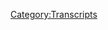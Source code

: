 {{DEFAULTSORT:
    #_TRANSCRIPT_0508:December 1-2, 2020
}}{{Transcript
    | title         = [[508: December 1-2, 2020]]
    | caption       = [https://knowledgefight.libsyn.com/508-december-1-2-2020 Listen to this episode on Libsyn]
    | episodeNumber = [[508: December 1-2, 2020|508]]
    | length        = 02:45:49
}}

{{MessageBox
    | header     = Warning: Bot Generated Content
    | text       = This transcript was automatically generated by transcription software and likely contains many mistakes and misattributions. Please check the audio for definitive quotes, attribution, and context.
    | image      = N3yvass4myg91.webp
    | imagewidth = 50px
    | id         = warning
}}

{{TranscriptBlock
    | name      = Unknown Speaker
    | timestamp = 00:00:00.000
    | text      = N-N-N-N-N-N-N-Knowledge Fight
}}

{{TranscriptBlock
    | name      = Unknown Speaker
    | timestamp = 00:00:13.000
    | text      = Dan and Jordan, I am sweating.
}}

{{TranscriptBlock
    | name      = Unknown Speaker
    | timestamp = 00:00:18.000
    | text      = Knowledgefight.com, it's time to pray.
}}

{{TranscriptBlock
    | name      = Unknown Speaker
    | timestamp = 00:00:21.000
    | text      = I have great respect for Knowledgefight.
}}

{{TranscriptBlock
    | name      = Unknown Speaker
    | timestamp = 00:00:24.000
    | text      = I'm sick of them posing as if they're the good guys saying we are the bad guys.
}}

{{TranscriptBlock
    | name      = Unknown Speaker
    | timestamp = 00:00:29.000
    | text      = Knowledgefight.
}}

{{TranscriptBlock
    | name      = Unknown Speaker
    | timestamp = 00:00:30.000
    | text      = Dan and Jordan, Knowledgefight.
}}

{{TranscriptBlock
    | name      = Unknown Speaker
    | timestamp = 00:00:32.000
    | text      = Riddle her, riddle her, riddle her.
}}

{{TranscriptBlock
    | name      = Unknown Speaker
    | timestamp = 00:00:34.000
    | text      = I need, I need money.
}}

{{TranscriptBlock
    | name      = Unknown Speaker
    | timestamp = 00:00:36.000
    | text      = Riddle her, riddle her, riddle her.
}}

{{TranscriptBlock
    | name      = Unknown Speaker
    | timestamp = 00:00:39.000
    | text      = Andy and Kansas, Andy and Kansas.
}}

{{TranscriptBlock
    | name      = Unknown Speaker
    | timestamp = 00:00:42.000
    | text      = Stop it.
}}

{{TranscriptBlock
    | name      = Unknown Speaker
    | timestamp = 00:00:43.000
    | text      = Andy and Kansas, Andy and Kansas.
}}

{{TranscriptBlock
    | name      = Unknown Speaker
    | timestamp = 00:00:46.000
    | text      = It's time to pray.
}}

{{TranscriptBlock
    | name      = Unknown Speaker
    | timestamp = 00:00:47.000
    | text      = Andy and Kansas, you're on the air.
}}

{{TranscriptBlock
    | name      = Unknown Speaker
    | timestamp = 00:00:48.000
    | text      = Thanks for holding.
}}

{{TranscriptBlock
    | name      = Unknown Speaker
    | timestamp = 00:00:49.000
    | text      = Hello Alex, I'm a first-time caller.
}}

{{TranscriptBlock
    | name      = Unknown Speaker
    | timestamp = 00:00:51.000
    | text      = I'm a huge fan.
}}

{{TranscriptBlock
    | name      = Unknown Speaker
    | timestamp = 00:00:52.000
    | text      = I love your work.
}}

{{TranscriptBlock
    | name      = Unknown Speaker
    | timestamp = 00:00:53.000
    | text      = Knowledgefight.
}}

{{TranscriptBlock
    | name      = Unknown Speaker
    | timestamp = 00:00:54.000
    | text      = N-N-N-N-N-Knowledgefight.com.
}}

{{TranscriptBlock
    | name      = Unknown Speaker
    | timestamp = 00:00:58.000
    | text      = I love you.
}}

{{TranscriptBlock
    | name      = Unknown Speaker
    | timestamp = 00:00:59.000
    | text      = Hey everybody, welcome back to Knowledgefight.
}}

{{TranscriptBlock
    | name      = Unknown Speaker
    | timestamp = 00:01:01.000
    | text      = I'm Dan.
}}

{{TranscriptBlock
    | name      = Unknown Speaker
    | timestamp = 00:01:02.000
    | text      = I'm Jordan.
}}

{{TranscriptBlock
    | name      = Unknown Speaker
    | timestamp = 00:01:03.000
    | text      = We're couple dudes that like to sit around, drink novelty beverages and talk a little
}}

{{TranscriptBlock
    | name      = Unknown Speaker
    | timestamp = 00:01:04.000
    | text      = bit about Alex Jones.
}}

{{TranscriptBlock
    | name      = Unknown Speaker
    | timestamp = 00:01:05.000
    | text      = Oh, indeed we are Dan.
}}

{{TranscriptBlock
    | name      = Unknown Speaker
    | timestamp = 00:01:06.000
    | text      = Jordan.
}}

{{TranscriptBlock
    | name      = Unknown Speaker
    | timestamp = 00:01:07.000
    | text      = Dan!
}}

{{TranscriptBlock
    | name      = Unknown Speaker
    | timestamp = 00:01:08.000
    | text      = Jordan.
}}

{{TranscriptBlock
    | name      = Unknown Speaker
    | timestamp = 00:01:09.000
    | text      = I have a quick question for you.
}}

{{TranscriptBlock
    | name      = Unknown Speaker
    | timestamp = 00:01:10.000
    | text      = What's up?
}}

{{TranscriptBlock
    | name      = Unknown Speaker
    | timestamp = 00:01:11.000
    | text      = What's your bright spot today?
}}

{{TranscriptBlock
    | name      = Unknown Speaker
    | timestamp = 00:01:12.000
    | text      = My bright spot might be a little bit disappointing, but it's again Assassin's Creed Valhalla.
}}

{{TranscriptBlock
    | name      = Unknown Speaker
    | timestamp = 00:01:18.000
    | text      = I've been taking my time playing it casually.
}}

{{TranscriptBlock
    | name      = Unknown Speaker
    | timestamp = 00:01:21.000
    | text      = Yeah, yeah, yeah.
}}

{{TranscriptBlock
    | name      = Unknown Speaker
    | timestamp = 00:01:22.000
    | text      = One of the things that I found really interesting about the game is without giving any spoilers
}}

{{TranscriptBlock
    | name      = Unknown Speaker
    | timestamp = 00:01:27.000
    | text      = or anything, I find myself playing this game and having more moral choices than I have
}}

{{TranscriptBlock
    | name      = Unknown Speaker
    | timestamp = 00:01:36.000
    | text      = in a lot of other games in the past.
}}

{{TranscriptBlock
    | name      = Unknown Speaker
    | timestamp = 00:01:38.000
    | text      = That's fair.
}}

{{TranscriptBlock
    | name      = Unknown Speaker
    | timestamp = 00:01:39.000
    | text      = Yeah, yeah, yeah.
}}

{{TranscriptBlock
    | name      = Unknown Speaker
    | timestamp = 00:01:40.000
    | text      = And part of it is there are choices that you can make that I'm almost certain will not
}}

{{TranscriptBlock
    | name      = Unknown Speaker
    | timestamp = 00:01:46.000
    | text      = affect the game at all.
}}

{{TranscriptBlock
    | name      = Unknown Speaker
    | timestamp = 00:01:47.000
    | text      = Sure, sure.
}}

{{TranscriptBlock
    | name      = Unknown Speaker
    | timestamp = 00:01:48.000
    | text      = But I feel bad about it.
}}

{{TranscriptBlock
    | name      = Unknown Speaker
    | timestamp = 00:01:49.000
    | text      = They affect you.
}}

{{TranscriptBlock
    | name      = Unknown Speaker
    | timestamp = 00:01:50.000
    | text      = Yes, absolutely.
}}

{{TranscriptBlock
    | name      = Unknown Speaker
    | timestamp = 00:01:51.000
    | text      = I don't know if it's just that I have not been exposed to games that do that well in
}}

{{TranscriptBlock
    | name      = Unknown Speaker
    | timestamp = 00:02:01.000
    | text      = the past, but I feel a lot more like these little things that you run into when you're
}}

{{TranscriptBlock
    | name      = Unknown Speaker
    | timestamp = 00:02:08.159
    | text      = exploring around the world.
}}

{{TranscriptBlock
    | name      = Unknown Speaker
    | timestamp = 00:02:09.159
    | text      = Sure, totally.
}}

{{TranscriptBlock
    | name      = Unknown Speaker
    | timestamp = 00:02:10.159
    | text      = It's a little thing like you can rip somebody off if you want to and no one will ever know,
}}

{{TranscriptBlock
    | name      = Unknown Speaker
    | timestamp = 00:02:13.199
    | text      = but you'll know.
}}

{{TranscriptBlock
    | name      = Unknown Speaker
    | timestamp = 00:02:14.199
    | text      = You will know.
}}

{{TranscriptBlock
    | name      = Unknown Speaker
    | timestamp = 00:02:15.199
    | text      = Yeah.
}}

{{TranscriptBlock
    | name      = Unknown Speaker
    | timestamp = 00:02:16.199
    | text      = Absolutely.
}}

{{TranscriptBlock
    | name      = Unknown Speaker
    | timestamp = 00:02:17.199
    | text      = I enjoy that.
}}

{{TranscriptBlock
    | name      = Unknown Speaker
    | timestamp = 00:02:18.199
    | text      = It's one of those situations in the game where I realized like later on I had just finished
}}

{{TranscriptBlock
    | name      = Unknown Speaker
    | timestamp = 00:02:23.319
    | text      = a quest and later on I was playing another one and I was like, I feel bad about what
}}

{{TranscriptBlock
    | name      = Unknown Speaker
    | timestamp = 00:02:27.560
    | text      = I did to that guy.
}}

{{TranscriptBlock
    | name      = Unknown Speaker
    | timestamp = 00:02:29.120
    | text      = I think it was the right thing to do, but you know what, it doesn't make me feel good.
}}

{{TranscriptBlock
    | name      = Unknown Speaker
    | timestamp = 00:02:33.400
    | text      = You failed the test, bro.
}}

{{TranscriptBlock
    | name      = Unknown Speaker
    | timestamp = 00:02:37.080
    | text      = So I enjoy that.
}}

{{TranscriptBlock
    | name      = Unknown Speaker
    | timestamp = 00:02:38.080
    | text      = It makes the gameplay a little more fun.
}}

{{TranscriptBlock
    | name      = Unknown Speaker
    | timestamp = 00:02:40.199
    | text      = And especially because I want to give a bright spot to Age of Calamity, the Hyrule Warriors,
}}

{{TranscriptBlock
    | name      = Unknown Speaker
    | timestamp = 00:02:47.400
    | text      = but I just can't.
}}

{{TranscriptBlock
    | name      = Unknown Speaker
    | timestamp = 00:02:48.400
    | text      = You just can't.
}}

{{TranscriptBlock
    | name      = Unknown Speaker
    | timestamp = 00:02:49.400
    | text      = Disappointed?
}}

{{TranscriptBlock
    | name      = Unknown Speaker
    | timestamp = 00:02:50.400
    | text      = I started dabbling in it a little bit because, you know, I can't not.
}}

{{TranscriptBlock
    | name      = Unknown Speaker
    | timestamp = 00:02:54.639
    | text      = Sure.
}}

{{TranscriptBlock
    | name      = Unknown Speaker
    | timestamp = 00:02:55.639
    | text      = Apparently I'm a gamer bro now.
}}

{{TranscriptBlock
    | name      = Unknown Speaker
    | timestamp = 00:02:56.960
    | text      = That's what happened.
}}

{{TranscriptBlock
    | name      = Unknown Speaker
    | timestamp = 00:02:57.960
    | text      = That's what happened.
}}

{{TranscriptBlock
    | name      = Unknown Speaker
    | timestamp = 00:02:58.960
    | text      = It happened so quick.
}}

{{TranscriptBlock
    | name      = Unknown Speaker
    | timestamp = 00:02:59.960
    | text      = You can't go outside and all of a sudden we're gamer gators.
}}

{{TranscriptBlock
    | name      = Unknown Speaker
    | timestamp = 00:03:02.280
    | text      = Yeah.
}}

{{TranscriptBlock
    | name      = Unknown Speaker
    | timestamp = 00:03:03.280
    | text      = It took two seconds.
}}

{{TranscriptBlock
    | name      = Unknown Speaker
    | timestamp = 00:03:04.280
    | text      = I didn't say gamer gators.
}}

{{TranscriptBlock
    | name      = Unknown Speaker
    | timestamp = 00:03:05.280
    | text      = No, I'm pretty sure that's what you said.
}}

{{TranscriptBlock
    | name      = Unknown Speaker
    | timestamp = 00:03:06.280
    | text      = I said I'm a gamer bro.
}}

{{TranscriptBlock
    | name      = Unknown Speaker
    | timestamp = 00:03:07.280
    | text      = I know.
}}

{{TranscriptBlock
    | name      = Unknown Speaker
    | timestamp = 00:03:08.280
    | text      = I'm just kidding.
}}

{{TranscriptBlock
    | name      = Unknown Speaker
    | timestamp = 00:03:09.280
    | text      = I guess my feeling on it is it's fun.
}}

{{TranscriptBlock
    | name      = Unknown Speaker
    | timestamp = 00:03:12.759
    | text      = The Age of Calamity is fun and if anybody enjoys it, I don't think you're wrong too.
}}

{{TranscriptBlock
    | name      = Unknown Speaker
    | timestamp = 00:03:17.039
    | text      = I just kind of had expectations of more of a Dynasty Warriors-esque game and that itch
}}

{{TranscriptBlock
    | name      = Unknown Speaker
    | timestamp = 00:03:23.599
    | text      = wasn't scratched.
}}

{{TranscriptBlock
    | name      = Unknown Speaker
    | timestamp = 00:03:24.599
    | text      = Oh, that's unfortunate.
}}

{{TranscriptBlock
    | name      = Unknown Speaker
    | timestamp = 00:03:25.599
    | text      = Or it hasn't been.
}}

{{TranscriptBlock
    | name      = Unknown Speaker
    | timestamp = 00:03:26.599
    | text      = But it's still fun for what it is.
}}

{{TranscriptBlock
    | name      = Unknown Speaker
    | timestamp = 00:03:29.120
    | text      = So I can't give it a bright spot.
}}

{{TranscriptBlock
    | name      = Unknown Speaker
    | timestamp = 00:03:30.120
    | text      = Gotta keep it on the moral choices.
}}

{{TranscriptBlock
    | name      = Unknown Speaker
    | timestamp = 00:03:32.560
    | text      = Stay the course with Valhalla.
}}

{{TranscriptBlock
    | name      = Unknown Speaker
    | timestamp = 00:03:34.439
    | text      = How about you?
}}

{{TranscriptBlock
    | name      = Unknown Speaker
    | timestamp = 00:03:37.219
    | text      = Maybe adjacent.
}}

{{TranscriptBlock
    | name      = Unknown Speaker
    | timestamp = 00:03:38.219
    | text      = Dan, I went to a board game store.
}}

{{TranscriptBlock
    | name      = Unknown Speaker
    | timestamp = 00:03:41.240
    | text      = Oh yeah.
}}

{{TranscriptBlock
    | name      = Unknown Speaker
    | timestamp = 00:03:42.240
    | text      = Uh huh.
}}

{{TranscriptBlock
    | name      = Unknown Speaker
    | timestamp = 00:03:43.240
    | text      = It was very exciting.
}}

{{TranscriptBlock
    | name      = Unknown Speaker
    | timestamp = 00:03:44.240
    | text      = We had played together a board game called Mysterium, which I found very enjoyable.
}}

{{TranscriptBlock
    | name      = Unknown Speaker
    | timestamp = 00:03:49.879
    | text      = So I was like, you know what?
}}

{{TranscriptBlock
    | name      = Unknown Speaker
    | timestamp = 00:03:50.879
    | text      = I think I'm going to get into cooperative board games.
}}

{{TranscriptBlock
    | name      = Unknown Speaker
    | timestamp = 00:03:53.080
    | text      = I'm going to find all those.
}}

{{TranscriptBlock
    | name      = Unknown Speaker
    | timestamp = 00:03:54.479
    | text      = We're going to play them together.
}}

{{TranscriptBlock
    | name      = Unknown Speaker
    | timestamp = 00:03:55.560
    | text      = It's going to be fantastic.
}}

{{TranscriptBlock
    | name      = Unknown Speaker
    | timestamp = 00:03:56.979
    | text      = So I went to a board game store.
}}

{{TranscriptBlock
    | name      = Unknown Speaker
    | timestamp = 00:03:58.599
    | text      = Guy who is very, very helpful knew everything about board games and card games and the assorted
}}

{{TranscriptBlock
    | name      = Unknown Speaker
    | timestamp = 00:04:03.280
    | text      = like.
}}

{{TranscriptBlock
    | name      = Unknown Speaker
    | timestamp = 00:04:04.280
    | text      = And I was like, hey, I need some help getting a board game.
}}

{{TranscriptBlock
    | name      = Unknown Speaker
    | timestamp = 00:04:07.280
    | text      = I'm just starting to get into this.
}}

{{TranscriptBlock
    | name      = Unknown Speaker
    | timestamp = 00:04:08.680
    | text      = And he was like, okay, this one is super accessible.
}}

{{TranscriptBlock
    | name      = Unknown Speaker
    | timestamp = 00:04:12.080
    | text      = It's called Mansions of Badness.
}}

{{TranscriptBlock
    | name      = Unknown Speaker
    | timestamp = 00:04:14.960
    | text      = Brought it home.
}}

{{TranscriptBlock
    | name      = Unknown Speaker
    | timestamp = 00:04:15.960
    | text      = There's like 4,000 pieces.
}}

{{TranscriptBlock
    | name      = Unknown Speaker
    | timestamp = 00:04:17.759
    | text      = You need a companion app for a god damn iPad.
}}

{{TranscriptBlock
    | name      = Unknown Speaker
    | timestamp = 00:04:21.680
    | text      = There's damage rolls and shit.
}}

{{TranscriptBlock
    | name      = Unknown Speaker
    | timestamp = 00:04:23.600
    | text      = There's a whole thing on it.
}}

{{TranscriptBlock
    | name      = Unknown Speaker
    | timestamp = 00:04:25.360
    | text      = And I was like, this is very exciting.
}}

{{TranscriptBlock
    | name      = Unknown Speaker
    | timestamp = 00:04:27.639
    | text      = I don't think we're ever going to play that.
}}

{{TranscriptBlock
    | name      = Unknown Speaker
    | timestamp = 00:04:29.480
    | text      = I don't think we're ever going to play that.
}}

{{TranscriptBlock
    | name      = Unknown Speaker
    | timestamp = 00:04:30.839
    | text      = And accessible is a different definition, but I'm very excited about it.
}}

{{TranscriptBlock
    | name      = Unknown Speaker
    | timestamp = 00:04:34.040
    | text      = Well, now that you've brought it up, people are going to want us to play it on a, like
}}

{{TranscriptBlock
    | name      = Unknown Speaker
    | timestamp = 00:04:36.720
    | text      = a live stream or something.
}}

{{TranscriptBlock
    | name      = Unknown Speaker
    | timestamp = 00:04:37.720
    | text      = I don't know if we're going to be able to do that.
}}

{{TranscriptBlock
    | name      = Unknown Speaker
    | timestamp = 00:04:39.800
    | text      = Probably not.
}}

{{TranscriptBlock
    | name      = Unknown Speaker
    | timestamp = 00:04:40.800
    | text      = But that is fun.
}}

{{TranscriptBlock
    | name      = Unknown Speaker
    | timestamp = 00:04:41.800
    | text      = If you're looking for a board game, they're a lot of fun.
}}

{{TranscriptBlock
    | name      = Unknown Speaker
    | timestamp = 00:04:43.199
    | text      = Yeah, I'm looking forward to it.
}}

{{TranscriptBlock
    | name      = Unknown Speaker
    | timestamp = 00:04:44.199
    | text      = Yeah, for sure.
}}

{{TranscriptBlock
    | name      = Unknown Speaker
    | timestamp = 00:04:45.199
    | text      = So, Jordan, today I've got something I'm looking forward to, and that is a nutty ass show from
}}

{{TranscriptBlock
    | name      = Unknown Speaker
    | timestamp = 00:04:51.319
    | text      = Alex.
}}

{{TranscriptBlock
    | name      = Unknown Speaker
    | timestamp = 00:04:52.319
    | text      = I like it.
}}

{{TranscriptBlock
    | name      = Unknown Speaker
    | timestamp = 00:04:53.319
    | text      = Today we're going to be going over December 1st and 2nd, 2020.
}}

{{TranscriptBlock
    | name      = Unknown Speaker
    | timestamp = 00:04:55.120
    | text      = I'm Dan, this is 2020.
}}

{{TranscriptBlock
    | name      = Unknown Speaker
    | timestamp = 00:04:56.600
    | text      = Oh, hooray!
}}

{{TranscriptBlock
    | name      = Unknown Speaker
    | timestamp = 00:04:58.600
    | text      = That is Tuesday and Wednesday this week.
}}

{{TranscriptBlock
    | name      = Unknown Speaker
    | timestamp = 00:05:01.680
    | text      = And I was going to, look, here's the deal.
}}

{{TranscriptBlock
    | name      = Unknown Speaker
    | timestamp = 00:05:05.339
    | text      = As I was getting this episode ready, we record on Thursdays, and on Thursday, Alex dropped
}}

{{TranscriptBlock
    | name      = Unknown Speaker
    | timestamp = 00:05:11.779
    | text      = a big episode with him and Joe Rogan in the Info Wars studio.
}}

{{TranscriptBlock
    | name      = Unknown Speaker
    | timestamp = 00:05:16.000
    | text      = Of course.
}}

{{TranscriptBlock
    | name      = Unknown Speaker
    | timestamp = 00:05:17.000
    | text      = Of course.
}}

{{TranscriptBlock
    | name      = Unknown Speaker
    | timestamp = 00:05:18.000
    | text      = And of course, this rises the bat signal.
}}

{{TranscriptBlock
    | name      = Unknown Speaker
    | timestamp = 00:05:22.839
    | text      = But it doesn't quite rise it in the same way as Alex being on Rogan's show, because it's
}}

{{TranscriptBlock
    | name      = Unknown Speaker
    | timestamp = 00:05:28.839
    | text      = probably not going to be nearly as interesting.
}}

{{TranscriptBlock
    | name      = Unknown Speaker
    | timestamp = 00:05:31.240
    | text      = No.
}}

{{TranscriptBlock
    | name      = Unknown Speaker
    | timestamp = 00:05:32.240
    | text      = I don't care about Joe Rogan being interviewed by somebody.
}}

{{TranscriptBlock
    | name      = Unknown Speaker
    | timestamp = 00:05:36.100
    | text      = What does he have to say that I'm going to be interested in from an interview perspective?
}}

{{TranscriptBlock
    | name      = Unknown Speaker
    | timestamp = 00:05:40.759
    | text      = Alex is interesting- What's it like having a hundred million dollars?
}}

{{TranscriptBlock
    | name      = Unknown Speaker
    | timestamp = 00:05:44.720
    | text      = Alex is interesting on Rogan because he's desperately trying to steal Rogan's audience,
}}

{{TranscriptBlock
    | name      = Unknown Speaker
    | timestamp = 00:05:50.079
    | text      = and he's trying to impress upon them that he knows things, and that he is a guru they
}}

{{TranscriptBlock
    | name      = Unknown Speaker
    | timestamp = 00:05:54.560
    | text      = should follow away from Joe.
}}

{{TranscriptBlock
    | name      = Unknown Speaker
    | timestamp = 00:05:57.000
    | text      = Exactly.
}}

{{TranscriptBlock
    | name      = Unknown Speaker
    | timestamp = 00:05:58.000
    | text      = Joe being on Info Wars is not that interesting.
}}

{{TranscriptBlock
    | name      = Unknown Speaker
    | timestamp = 00:06:01.160
    | text      = Joe's probably just going to be like, ha ha, remember when we wore those masks, and ran
}}

{{TranscriptBlock
    | name      = Unknown Speaker
    | timestamp = 00:06:04.600
    | text      = around Austin?
}}

{{TranscriptBlock
    | name      = Unknown Speaker
    | timestamp = 00:06:05.600
    | text      = 100.
}}

{{TranscriptBlock
    | name      = Unknown Speaker
    | timestamp = 00:06:06.600
    | text      = We're such friends.
}}

{{TranscriptBlock
    | name      = Unknown Speaker
    | timestamp = 00:06:07.600
    | text      = Yeah.
}}

{{TranscriptBlock
    | name      = Unknown Speaker
    | timestamp = 00:06:08.600
    | text      = I don't know.
}}

{{TranscriptBlock
    | name      = Unknown Speaker
    | timestamp = 00:06:09.600
    | text      = Whereas, whereas Alex being on Rogan requires an emergency episode, we got to get ahead
}}

{{TranscriptBlock
    | name      = Unknown Speaker
    | timestamp = 00:06:15.240
    | text      = of that thing.
}}

{{TranscriptBlock
    | name      = Unknown Speaker
    | timestamp = 00:06:16.240
    | text      = Yeah.
}}

{{TranscriptBlock
    | name      = Unknown Speaker
    | timestamp = 00:06:17.240
    | text      = This, I don't fucking know.
}}

{{TranscriptBlock
    | name      = Unknown Speaker
    | timestamp = 00:06:18.439
    | text      = I don't know if anyone will care.
}}

{{TranscriptBlock
    | name      = Unknown Speaker
    | timestamp = 00:06:20.319
    | text      = I don't think, this is a tree falling in a forest and no one's there.
}}

{{TranscriptBlock
    | name      = Unknown Speaker
    | timestamp = 00:06:23.360
    | text      = Yeah, I know.
}}

{{TranscriptBlock
    | name      = Unknown Speaker
    | timestamp = 00:06:24.360
    | text      = I don't know if that makes a sound.
}}

{{TranscriptBlock
    | name      = Unknown Speaker
    | timestamp = 00:06:25.600
    | text      = Did you hear about it beforehand?
}}

{{TranscriptBlock
    | name      = Unknown Speaker
    | timestamp = 00:06:27.120
    | text      = No?
}}

{{TranscriptBlock
    | name      = Unknown Speaker
    | timestamp = 00:06:28.120
    | text      = I am going to listen to it, and if it's worthwhile, it'll be our episode for Monday.
}}

{{TranscriptBlock
    | name      = Unknown Speaker
    | timestamp = 00:06:32.399
    | text      = For sure.
}}

{{TranscriptBlock
    | name      = Unknown Speaker
    | timestamp = 00:06:33.399
    | text      = And if it's not, then we'll just see what's going on now.
}}

{{TranscriptBlock
    | name      = Unknown Speaker
    | timestamp = 00:06:35.439
    | text      = Find something else.
}}

{{TranscriptBlock
    | name      = Unknown Speaker
    | timestamp = 00:06:36.439
    | text      = It's just a regular show.
}}

{{TranscriptBlock
    | name      = Unknown Speaker
    | timestamp = 00:06:37.439
    | text      = I know that by the time this episode is out, people might be aware of the fact that Rogan
}}

{{TranscriptBlock
    | name      = Unknown Speaker
    | timestamp = 00:06:41.639
    | text      = did a four fucking hour episode with Alex.
}}

{{TranscriptBlock
    | name      = Unknown Speaker
    | timestamp = 00:06:43.980
    | text      = What an asshole.
}}

{{TranscriptBlock
    | name      = Unknown Speaker
    | timestamp = 00:06:45.720
    | text      = So we'll see on that.
}}

{{TranscriptBlock
    | name      = Unknown Speaker
    | timestamp = 00:06:47.079
    | text      = But before we get down to business on today's episode, which, like I said, a lot of fun.
}}

{{TranscriptBlock
    | name      = Unknown Speaker
    | timestamp = 00:06:51.879
    | text      = Okay.
}}

{{TranscriptBlock
    | name      = Unknown Speaker
    | timestamp = 00:06:52.879
    | text      = There's a lot of...
}}

{{TranscriptBlock
    | name      = Unknown Speaker
    | timestamp = 00:06:53.879
    | text      = I'm excited.
}}

{{TranscriptBlock
    | name      = Unknown Speaker
    | timestamp = 00:06:54.879
    | text      = Stupid, stupid shit.
}}

{{TranscriptBlock
    | name      = Unknown Speaker
    | timestamp = 00:06:55.879
    | text      = I'm excited.
}}

{{TranscriptBlock
    | name      = Unknown Speaker
    | timestamp = 00:06:56.879
    | text      = I'm excited.
}}

{{TranscriptBlock
    | name      = Unknown Speaker
    | timestamp = 00:06:57.879
    | text      = We got to take a little moment first, though, to thank some folks who have signed up and
}}

{{TranscriptBlock
    | name      = Unknown Speaker
    | timestamp = 00:07:00.000
    | text      = are supporting the show.
}}

{{TranscriptBlock
    | name      = Unknown Speaker
    | timestamp = 00:07:01.000
    | text      = Oh, that's a good idea.
}}

{{TranscriptBlock
    | name      = Unknown Speaker
    | timestamp = 00:07:02.000
    | text      = So first, Jeff A., thank you so much.
}}

{{TranscriptBlock
    | name      = Unknown Speaker
    | timestamp = 00:07:03.000
    | text      = You are now a policy wonk.
}}

{{TranscriptBlock
    | name      = Unknown Speaker
    | timestamp = 00:07:04.399
    | text      = I'm a policy wonk.
}}

{{TranscriptBlock
    | name      = Unknown Speaker
    | timestamp = 00:07:05.519
    | text      = Thanks, Jeff.
}}

{{TranscriptBlock
    | name      = Unknown Speaker
    | timestamp = 00:07:06.519
    | text      = Next, Dexter K., thank you so much.
}}

{{TranscriptBlock
    | name      = Unknown Speaker
    | timestamp = 00:07:08.000
    | text      = You are now a policy wonk.
}}

{{TranscriptBlock
    | name      = Unknown Speaker
    | timestamp = 00:07:09.459
    | text      = I'm a policy wonk.
}}

{{TranscriptBlock
    | name      = Unknown Speaker
    | timestamp = 00:07:10.560
    | text      = Thank you very much, Dexter.
}}

{{TranscriptBlock
    | name      = Unknown Speaker
    | timestamp = 00:07:11.620
    | text      = Thank you.
}}

{{TranscriptBlock
    | name      = Unknown Speaker
    | timestamp = 00:07:12.620
    | text      = Next, Jordan looks exactly like I imagined but Dan doesn't.
}}

{{TranscriptBlock
    | name      = Unknown Speaker
    | timestamp = 00:07:15.000
    | text      = Thank you so much.
}}

{{TranscriptBlock
    | name      = Unknown Speaker
    | timestamp = 00:07:16.000
    | text      = You are now a policy wonk.
}}

{{TranscriptBlock
    | name      = Unknown Speaker
    | timestamp = 00:07:17.000
    | text      = I'm a policy wonk.
}}

{{TranscriptBlock
    | name      = Unknown Speaker
    | timestamp = 00:07:18.079
    | text      = Thank you very much.
}}

{{TranscriptBlock
    | name      = Unknown Speaker
    | timestamp = 00:07:19.120
    | text      = Thank you.
}}

{{TranscriptBlock
    | name      = Unknown Speaker
    | timestamp = 00:07:20.120
    | text      = Next, Joe P. Thank you so much.
}}

{{TranscriptBlock
    | name      = Unknown Speaker
    | timestamp = 00:07:21.579
    | text      = You're now a policy wonk.
}}

{{TranscriptBlock
    | name      = Unknown Speaker
    | timestamp = 00:07:22.879
    | text      = I'm a policy wonk.
}}

{{TranscriptBlock
    | name      = Unknown Speaker
    | timestamp = 00:07:23.939
    | text      = Thank you, Joe.
}}

{{TranscriptBlock
    | name      = Unknown Speaker
    | timestamp = 00:07:24.939
    | text      = Thank you.
}}

{{TranscriptBlock
    | name      = Unknown Speaker
    | timestamp = 00:07:25.939
    | text      = Next, Joseph JP.
}}

{{TranscriptBlock
    | name      = Unknown Speaker
    | timestamp = 00:07:26.939
    | text      = Thank you so much.
}}

{{TranscriptBlock
    | name      = Unknown Speaker
    | timestamp = 00:07:27.939
    | text      = You are now a policy wonk.
}}

{{TranscriptBlock
    | name      = Unknown Speaker
    | timestamp = 00:07:28.939
    | text      = I'm a policy wonk.
}}

{{TranscriptBlock
    | name      = Unknown Speaker
    | timestamp = 00:07:29.939
    | text      = Thank you very much, Joseph.
}}

{{TranscriptBlock
    | name      = Unknown Speaker
    | timestamp = 00:07:30.939
    | text      = Thank you.
}}

{{TranscriptBlock
    | name      = Unknown Speaker
    | timestamp = 00:07:31.939
    | text      = Next, Emily W. Thank you so much.
}}

{{TranscriptBlock
    | name      = Unknown Speaker
    | timestamp = 00:07:32.939
    | text      = You are now a policy wonk.
}}

{{TranscriptBlock
    | name      = Unknown Speaker
    | timestamp = 00:07:34.519
    | text      = I'm a policy wonk.
}}

{{TranscriptBlock
    | name      = Unknown Speaker
    | timestamp = 00:07:35.519
    | text      = Thanks Emily!
}}

{{TranscriptBlock
    | name      = Unknown Speaker
    | timestamp = 00:07:36.519
    | text      = Thank you!
}}

{{TranscriptBlock
    | name      = Unknown Speaker
    | timestamp = 00:07:37.519
    | text      = Next Thomas S!
}}

{{TranscriptBlock
    | name      = Unknown Speaker
    | timestamp = 00:07:38.519
    | text      = Guess what?
}}

{{TranscriptBlock
    | name      = Unknown Speaker
    | timestamp = 00:07:39.519
    | text      = What?
}}

{{TranscriptBlock
    | name      = Unknown Speaker
    | timestamp = 00:07:40.519
    | text      = You're a policy wonk.
}}

{{TranscriptBlock
    | name      = Unknown Speaker
    | timestamp = 00:07:41.519
    | text      = I'm a policy wonk!
}}

{{TranscriptBlock
    | name      = Unknown Speaker
    | timestamp = 00:07:42.519
    | text      = Thanks Thomas!
}}

{{TranscriptBlock
    | name      = Unknown Speaker
    | timestamp = 00:07:43.519
    | text      = And finally, I'd like to say thank you to a couple of people who donated on Elevated
}}

{{TranscriptBlock
    | name      = Unknown Speaker
    | timestamp = 00:07:45.759
    | text      = Level.
}}

{{TranscriptBlock
    | name      = Unknown Speaker
    | timestamp = 00:07:46.759
    | text      = We appreciate that very much.
}}

{{TranscriptBlock
    | name      = Unknown Speaker
    | timestamp = 00:07:47.759
    | text      = So first, David M. Thank you so much.
}}

{{TranscriptBlock
    | name      = Unknown Speaker
    | timestamp = 00:07:49.279
    | text      = You are now a technocrat.
}}

{{TranscriptBlock
    | name      = Unknown Speaker
    | timestamp = 00:07:50.800
    | text      = And your mother was a hamster and your father smelt of elderberries.
}}

{{TranscriptBlock
    | name      = Unknown Speaker
    | timestamp = 00:07:54.120
    | text      = Thank you so much.
}}

{{TranscriptBlock
    | name      = Unknown Speaker
    | timestamp = 00:07:55.120
    | text      = You are now a technocrat.
}}

{{TranscriptBlock
    | name      = Unknown Speaker
    | timestamp = 00:07:56.120
    | text      = I'm a policy wonk.
}}

{{TranscriptBlock
    | name      = Unknown Speaker
    | timestamp = 00:07:57.120
    | text      = Crikey mate, that's fantastic.
}}

{{TranscriptBlock
    | name      = Unknown Speaker
    | timestamp = 00:07:58.120
    | text      = Have yourself a brew.
}}

{{TranscriptBlock
    | name      = Unknown Speaker
    | timestamp = 00:07:59.120
    | text      = How's your 401k doing, bro?
}}

{{TranscriptBlock
    | name      = Unknown Speaker
    | timestamp = 00:08:00.120
    | text      = Alright, we gotta go full tilt boogie on this Watson, alright?
}}

{{TranscriptBlock
    | name      = Unknown Speaker
    | timestamp = 00:08:04.399
    | text      = Let's just get down to business.
}}

{{TranscriptBlock
    | name      = Unknown Speaker
    | timestamp = 00:08:05.920
    | text      = We ain't making that money off that heroin.
}}

{{TranscriptBlock
    | name      = Unknown Speaker
    | timestamp = 00:08:08.000
    | text      = Why you pimps so good?
}}

{{TranscriptBlock
    | name      = Unknown Speaker
    | timestamp = 00:08:09.920
    | text      = My neck is freakishly large.
}}

{{TranscriptBlock
    | name      = Unknown Speaker
    | timestamp = 00:08:11.560
    | text      = I declare info war on you.
}}

{{TranscriptBlock
    | name      = Unknown Speaker
    | timestamp = 00:08:14.160
    | text      = Thank you so much Dave and thank you so much your mother was a hamster and your father
}}

{{TranscriptBlock
    | name      = Unknown Speaker
    | timestamp = 00:08:17.120
    | text      = smelt of elderberries.
}}

{{TranscriptBlock
    | name      = Unknown Speaker
    | timestamp = 00:08:18.120
    | text      = Yes, thank you very much to the both of you.
}}

{{TranscriptBlock
    | name      = Unknown Speaker
    | timestamp = 00:08:19.680
    | text      = If you are out there and you're thinking, hey I enjoy the show, I'd like to support
}}

{{TranscriptBlock
    | name      = Unknown Speaker
    | timestamp = 00:08:22.000
    | text      = these gents too, you can do that by going to our website, knowledgefight.com, clicking
}}

{{TranscriptBlock
    | name      = Unknown Speaker
    | timestamp = 00:08:24.920
    | text      = the button that says support the show, or...
}}

{{TranscriptBlock
    | name      = Unknown Speaker
    | timestamp = 00:08:26.959
    | text      = What you could do is you could gather two to five of your friends, ages three and up,
}}

{{TranscriptBlock
    | name      = Unknown Speaker
    | timestamp = 00:08:32.320
    | text      = put together a nice little night every week to get together, read the rule book, find
}}

{{TranscriptBlock
    | name      = Unknown Speaker
    | timestamp = 00:08:38.480
    | text      = out, yeah well absolutely socially distance responsibly, get the rule book, by which I
}}

{{TranscriptBlock
    | name      = Unknown Speaker
    | timestamp = 00:08:43.960
    | text      = mean find some local charities or bail funds in your area to help out and then get all
}}

{{TranscriptBlock
    | name      = Unknown Speaker
    | timestamp = 00:08:49.679
    | text      = your friends together and get it done.
}}

{{TranscriptBlock
    | name      = Unknown Speaker
    | timestamp = 00:08:51.159
    | text      = Knocked it out of the park.
}}

{{TranscriptBlock
    | name      = Unknown Speaker
    | timestamp = 00:08:52.159
    | text      = Thank you.
}}

{{TranscriptBlock
    | name      = Unknown Speaker
    | timestamp = 00:08:53.159
    | text      = Nailed it.
}}

{{TranscriptBlock
    | name      = Unknown Speaker
    | timestamp = 00:08:54.159
    | text      = Thank you.
}}

{{TranscriptBlock
    | name      = Unknown Speaker
    | timestamp = 00:08:55.159
    | text      = So real quick before we get going with the actual episode, we gotta take a look at the
}}

{{TranscriptBlock
    | name      = Unknown Speaker
    | timestamp = 00:08:57.559
    | text      = mail bags.
}}

{{TranscriptBlock
    | name      = Unknown Speaker
    | timestamp = 00:08:58.559
    | text      = Yep.
}}

{{TranscriptBlock
    | name      = Unknown Speaker
    | timestamp = 00:08:59.559
    | text      = And in here we got a nice little thing from Cassandra S. Jordan, you have a little box
}}

{{TranscriptBlock
    | name      = Unknown Speaker
    | timestamp = 00:09:05.120
    | text      = in front of you.
}}

{{TranscriptBlock
    | name      = Unknown Speaker
    | timestamp = 00:09:06.120
    | text      = Yes, I do.
}}

{{TranscriptBlock
    | name      = Unknown Speaker
    | timestamp = 00:09:07.120
    | text      = Cassandra sent me a Alex Jones coloring book, which I will try to pretend does not exist,
}}

{{TranscriptBlock
    | name      = Unknown Speaker
    | timestamp = 00:09:12.559
    | text      = because it's supposed to be, I mean coloring books are for kids, right?
}}

{{TranscriptBlock
    | name      = Unknown Speaker
    | timestamp = 00:09:15.759
    | text      = Right, right, right, right.
}}

{{TranscriptBlock
    | name      = Unknown Speaker
    | timestamp = 00:09:16.759
    | text      = This is terrifying.
}}

{{TranscriptBlock
    | name      = Unknown Speaker
    | timestamp = 00:09:17.759
    | text      = There are adult coloring books now, that's a phenomenon that people enjoy.
}}

{{TranscriptBlock
    | name      = Unknown Speaker
    | timestamp = 00:09:21.200
    | text      = I think I have a Cthulhu coloring book, and that's probably not for kids, but Alex seems
}}

{{TranscriptBlock
    | name      = Unknown Speaker
    | timestamp = 00:09:25.759
    | text      = more horrifying.
}}

{{TranscriptBlock
    | name      = Unknown Speaker
    | timestamp = 00:09:26.759
    | text      = It's not for boring kids.
}}

{{TranscriptBlock
    | name      = Unknown Speaker
    | timestamp = 00:09:28.120
    | text      = Oh, this is intense.
}}

{{TranscriptBlock
    | name      = Unknown Speaker
    | timestamp = 00:09:30.279
    | text      = Elliot's espresso nib peanut butter.
}}

{{TranscriptBlock
    | name      = Unknown Speaker
    | timestamp = 00:09:33.480
    | text      = Nut butter's grown up.
}}

{{TranscriptBlock
    | name      = Unknown Speaker
    | timestamp = 00:09:35.120
    | text      = This is intense.
}}

{{TranscriptBlock
    | name      = Unknown Speaker
    | timestamp = 00:09:36.120
    | text      = Whoa.
}}

{{TranscriptBlock
    | name      = Unknown Speaker
    | timestamp = 00:09:37.120
    | text      = This is, do you see the coloring and everything on this?
}}

{{TranscriptBlock
    | name      = Unknown Speaker
    | timestamp = 00:09:39.840
    | text      = Yeah, yeah.
}}

{{TranscriptBlock
    | name      = Unknown Speaker
    | timestamp = 00:09:40.840
    | text      = It looks like you got peanut butter, chocolate, and espresso?
}}

{{TranscriptBlock
    | name      = Unknown Speaker
    | timestamp = 00:09:44.039
    | text      = And espresso, yeah.
}}

{{TranscriptBlock
    | name      = Unknown Speaker
    | timestamp = 00:09:45.039
    | text      = That's a weird butter.
}}

{{TranscriptBlock
    | name      = Unknown Speaker
    | timestamp = 00:09:46.039
    | text      = It looks like that's what's going on.
}}

{{TranscriptBlock
    | name      = Unknown Speaker
    | timestamp = 00:09:47.039
    | text      = Oh yeah, it looks like you have to shake it up, oh man, oh man.
}}

{{TranscriptBlock
    | name      = Unknown Speaker
    | timestamp = 00:09:50.279
    | text      = I feel like you have some reticence about sort of extravagant butter.
}}

{{TranscriptBlock
    | name      = Unknown Speaker
    | timestamp = 00:09:56.100
    | text      = You know, I'm excited to taste this, here's the problem that I'm seeing with this, it's
}}

{{TranscriptBlock
    | name      = Unknown Speaker
    | timestamp = 00:10:02.639
    | text      = not even distribution.
}}

{{TranscriptBlock
    | name      = Unknown Speaker
    | timestamp = 00:10:03.639
    | text      = I think you just gotta stir it.
}}

{{TranscriptBlock
    | name      = Unknown Speaker
    | timestamp = 00:10:04.960
    | text      = I think you're right, but it's looking like there's just weird black chunks at the bottom.
}}

{{TranscriptBlock
    | name      = Unknown Speaker
    | timestamp = 00:10:09.600
    | text      = Yeah, those are like cocoa pieces, or espresso.
}}

{{TranscriptBlock
    | name      = Unknown Speaker
    | timestamp = 00:10:12.559
    | text      = Cocoa nibs.
}}

{{TranscriptBlock
    | name      = Unknown Speaker
    | timestamp = 00:10:13.559
    | text      = Cocoa, yeah, yeah, yeah.
}}

{{TranscriptBlock
    | name      = Unknown Speaker
    | timestamp = 00:10:14.559
    | text      = I'm excited, I'm gonna try it.
}}

{{TranscriptBlock
    | name      = Unknown Speaker
    | timestamp = 00:10:15.559
    | text      = It looks delicious.
}}

{{TranscriptBlock
    | name      = Unknown Speaker
    | timestamp = 00:10:16.559
    | text      = I look forward to a full report.
}}

{{TranscriptBlock
    | name      = Unknown Speaker
    | timestamp = 00:10:17.559
    | text      = It looks delicious.
}}

{{TranscriptBlock
    | name      = Unknown Speaker
    | timestamp = 00:10:18.559
    | text      = Thank you so much, Cassandra.
}}

{{TranscriptBlock
    | name      = Unknown Speaker
    | timestamp = 00:10:19.559
    | text      = Yes, thank you very much.
}}

{{TranscriptBlock
    | name      = Unknown Speaker
    | timestamp = 00:10:20.559
    | text      = Alright, so here we go, we're jumping in.
}}

{{TranscriptBlock
    | name      = Unknown Speaker
    | timestamp = 00:10:23.399
    | text      = December 1st, Alex opens the show with a video from the night before.
}}

{{TranscriptBlock
    | name      = Unknown Speaker
    | timestamp = 00:10:28.519
    | text      = Okay.
}}

{{TranscriptBlock
    | name      = Unknown Speaker
    | timestamp = 00:10:29.519
    | text      = He had some big breaking news, and he had to get down to it.
}}

{{TranscriptBlock
    | name      = Unknown Speaker
    | timestamp = 00:10:31.840
    | text      = It's Monday night, we've been working on this story for two weeks, and now the whistleblower
}}

{{TranscriptBlock
    | name      = Unknown Speaker
    | timestamp = 00:10:38.279
    | text      = has given us the authorization to go forward with the information you are about to see.
}}

{{TranscriptBlock
    | name      = Unknown Speaker
    | timestamp = 00:10:42.679
    | text      = This is the first report, and several we're gonna be breaking with the documents if MSM
}}

{{TranscriptBlock
    | name      = Unknown Speaker
    | timestamp = 00:10:47.759
    | text      = challenges this in any way.
}}

{{TranscriptBlock
    | name      = Unknown Speaker
    | timestamp = 00:10:50.679
    | text      = This is such a perfect way for Alex to do business.
}}

{{TranscriptBlock
    | name      = Unknown Speaker
    | timestamp = 00:10:53.200
    | text      = I love this so much because of how painfully transparent it is.
}}

{{TranscriptBlock
    | name      = Unknown Speaker
    | timestamp = 00:10:57.000
    | text      = I don't even know, and I don't need to know what this is about, or what this alleged whistleblower
}}

{{TranscriptBlock
    | name      = Unknown Speaker
    | timestamp = 00:11:02.039
    | text      = is claiming, because I know how this is set up.
}}

{{TranscriptBlock
    | name      = Unknown Speaker
    | timestamp = 00:11:05.200
    | text      = This isn't how this kind of journalism works, you know, when it's being done sincerely.
}}

{{TranscriptBlock
    | name      = Unknown Speaker
    | timestamp = 00:11:10.200
    | text      = If there actually was a whistleblower, and there actually were documents that proved
}}

{{TranscriptBlock
    | name      = Unknown Speaker
    | timestamp = 00:11:14.159
    | text      = whatever it is they're claiming, it would be all released as a story.
}}

{{TranscriptBlock
    | name      = Unknown Speaker
    | timestamp = 00:11:18.399
    | text      = The documents would be provided to help give credibility to the claims that the whistleblower
}}

{{TranscriptBlock
    | name      = Unknown Speaker
    | timestamp = 00:11:21.919
    | text      = was making, because otherwise it's just a person making claims that you aren't really
}}

{{TranscriptBlock
    | name      = Unknown Speaker
    | timestamp = 00:11:26.000
    | text      = able to fully assess.
}}

{{TranscriptBlock
    | name      = Unknown Speaker
    | timestamp = 00:11:27.840
    | text      = Think about it.
}}

{{TranscriptBlock
    | name      = Unknown Speaker
    | timestamp = 00:11:28.840
    | text      = In any conceivable world, can you imagine Glenn Greenwald meeting with Snowden, then
}}

{{TranscriptBlock
    | name      = Unknown Speaker
    | timestamp = 00:11:33.360
    | text      = announcing that he has a whistleblower who's ready to make a bunch of claims, and if anybody
}}

{{TranscriptBlock
    | name      = Unknown Speaker
    | timestamp = 00:11:36.919
    | text      = challenges them, that's when the documents come?
}}

{{TranscriptBlock
    | name      = Unknown Speaker
    | timestamp = 00:11:39.600
    | text      = It's fucking absurd.
}}

{{TranscriptBlock
    | name      = Unknown Speaker
    | timestamp = 00:11:40.600
    | text      = I think it's a great idea, you keep it in your plus two bag of holding until you need
}}

{{TranscriptBlock
    | name      = Unknown Speaker
    | timestamp = 00:11:44.759
    | text      = it.
}}

{{TranscriptBlock
    | name      = Unknown Speaker
    | timestamp = 00:11:45.759
    | text      = Nonsense.
}}

{{TranscriptBlock
    | name      = Unknown Speaker
    | timestamp = 00:11:46.759
    | text      = It makes perfect sense.
}}

{{TranscriptBlock
    | name      = Unknown Speaker
    | timestamp = 00:11:47.759
    | text      = They never would have acted like that because they had documents, and they had a story.
}}

{{TranscriptBlock
    | name      = Unknown Speaker
    | timestamp = 00:11:50.200
    | text      = That did help them, yeah.
}}

{{TranscriptBlock
    | name      = Unknown Speaker
    | timestamp = 00:11:51.799
    | text      = Without knowing anything about this whistleblower or the claims, I refuse to believe that anyone
}}

{{TranscriptBlock
    | name      = Unknown Speaker
    | timestamp = 00:11:56.120
    | text      = would behave this way, unless this was an incredibly desperate bluff.
}}

{{TranscriptBlock
    | name      = Unknown Speaker
    | timestamp = 00:11:59.840
    | text      = If we are challenged on it, if we are challenged on it, what does that even mean?
}}

{{TranscriptBlock
    | name      = Unknown Speaker
    | timestamp = 00:12:04.639
    | text      = Quantify that.
}}

{{TranscriptBlock
    | name      = Unknown Speaker
    | timestamp = 00:12:05.639
    | text      = If somebody says, hey, what are you talking about, they're like, whoa, whoa, whoa, whoa,
}}

{{TranscriptBlock
    | name      = Unknown Speaker
    | timestamp = 00:12:09.879
    | text      = whoa, that's not a challenge.
}}

{{TranscriptBlock
    | name      = Unknown Speaker
    | timestamp = 00:12:10.879
    | text      = If you have a story, you'd never hold back the thing that proves your story, promising
}}

{{TranscriptBlock
    | name      = Unknown Speaker
    | timestamp = 00:12:15.159
    | text      = to release it only if you have to.
}}

{{TranscriptBlock
    | name      = Unknown Speaker
    | timestamp = 00:12:17.519
    | text      = That's schoolyard bully or entry level extortionist shit.
}}

{{TranscriptBlock
    | name      = Unknown Speaker
    | timestamp = 00:12:21.559
    | text      = I will tell you guys about Deep Throat the moment someone asks, but until then, you just
}}

{{TranscriptBlock
    | name      = Unknown Speaker
    | timestamp = 00:12:25.559
    | text      = gotta believe it.
}}

{{TranscriptBlock
    | name      = Unknown Speaker
    | timestamp = 00:12:26.559
    | text      = Also, this goes entirely against Alex's entire career's guiding principle.
}}

{{TranscriptBlock
    | name      = Unknown Speaker
    | timestamp = 00:12:31.120
    | text      = He's often told guests that if they have information, they have to get it all out or else they're
}}

{{TranscriptBlock
    | name      = Unknown Speaker
    | timestamp = 00:12:34.960
    | text      = putting themselves at risk.
}}

{{TranscriptBlock
    | name      = Unknown Speaker
    | timestamp = 00:12:36.919
    | text      = Alex constantly says that his guests don't tell him anything off air, they don't say
}}

{{TranscriptBlock
    | name      = Unknown Speaker
    | timestamp = 00:12:40.919
    | text      = on air, because he doesn't want to have secret information that other people know he has,
}}

{{TranscriptBlock
    | name      = Unknown Speaker
    | timestamp = 00:12:45.580
    | text      = since that's when things get dangerous.
}}

{{TranscriptBlock
    | name      = Unknown Speaker
    | timestamp = 00:12:47.559
    | text      = Exactly.
}}

{{TranscriptBlock
    | name      = Unknown Speaker
    | timestamp = 00:12:48.559
    | text      = Having secrets is okay and it's too late once you've already spilled a secret, but having
}}

{{TranscriptBlock
    | name      = Unknown Speaker
    | timestamp = 00:12:53.519
    | text      = people know that you know a secret and that you haven't said anything puts a target on
}}

{{TranscriptBlock
    | name      = Unknown Speaker
    | timestamp = 00:12:57.720
    | text      = your back.
}}

{{TranscriptBlock
    | name      = Unknown Speaker
    | timestamp = 00:12:58.720
    | text      = Dangerous, dangerous.
}}

{{TranscriptBlock
    | name      = Unknown Speaker
    | timestamp = 00:12:59.720
    | text      = This is the gate of gates all over again.
}}

{{TranscriptBlock
    | name      = Unknown Speaker
    | timestamp = 00:13:00.919
    | text      = This is exactly what happened back in 2011 when Alex interviewed Bob Chapman.
}}

{{TranscriptBlock
    | name      = Unknown Speaker
    | timestamp = 00:13:05.000
    | text      = Bob implied that he had secret intel on Ronald Reagan, which Alex insisted he needed to say
}}

{{TranscriptBlock
    | name      = Unknown Speaker
    | timestamp = 00:13:08.919
    | text      = on air now because he said that he had these secrets and he was in danger if he didn't
}}

{{TranscriptBlock
    | name      = Unknown Speaker
    | timestamp = 00:13:13.720
    | text      = get it out in the open.
}}

{{TranscriptBlock
    | name      = Unknown Speaker
    | timestamp = 00:13:15.240
    | text      = Then Bob said that he'd seen a video of Reagan getting pegged and Alex got weirded out and
}}

{{TranscriptBlock
    | name      = Unknown Speaker
    | timestamp = 00:13:18.919
    | text      = disappointed that it wasn't something more communist.
}}

{{TranscriptBlock
    | name      = Unknown Speaker
    | timestamp = 00:13:21.840
    | text      = Getting on air and saying that he has proof he'll produce if pushed back on is anathema
}}

{{TranscriptBlock
    | name      = Unknown Speaker
    | timestamp = 00:13:26.320
    | text      = to Alex's entire career's methodology.
}}

{{TranscriptBlock
    | name      = Unknown Speaker
    | timestamp = 00:13:29.379
    | text      = It's not anathema to a really sadly broken idiot trying to bluff that he has a bombshell
}}

{{TranscriptBlock
    | name      = Unknown Speaker
    | timestamp = 00:13:33.840
    | text      = story that's actually a dud, and I say that knowing nothing.
}}

{{TranscriptBlock
    | name      = Unknown Speaker
    | timestamp = 00:13:38.919
    | text      = I could tell you that without knowing any other thing about where this clip goes.
}}

{{TranscriptBlock
    | name      = Unknown Speaker
    | timestamp = 00:13:43.980
    | text      = Show me Reagan getting pegged and then I'll believe you.
}}

{{TranscriptBlock
    | name      = Unknown Speaker
    | timestamp = 00:13:46.360
    | text      = The end.
}}

{{TranscriptBlock
    | name      = Unknown Speaker
    | timestamp = 00:13:47.360
    | text      = So, um, I was like, alright, I don't give a shit.
}}

{{TranscriptBlock
    | name      = Unknown Speaker
    | timestamp = 00:13:51.379
    | text      = Like you could have said, he could have said anything afterwards and I would have been
}}

{{TranscriptBlock
    | name      = Unknown Speaker
    | timestamp = 00:13:54.519
    | text      = disappointed because it's like if you start by saying like we have all the proof and if
}}

{{TranscriptBlock
    | name      = Unknown Speaker
    | timestamp = 00:13:59.159
    | text      = Brian Stelter tries to get Mauvey with me I'll release the proof.
}}

{{TranscriptBlock
    | name      = Unknown Speaker
    | timestamp = 00:14:04.279
    | text      = I'll do it.
}}

{{TranscriptBlock
    | name      = Unknown Speaker
    | timestamp = 00:14:05.279
    | text      = No.
}}

{{TranscriptBlock
    | name      = Unknown Speaker
    | timestamp = 00:14:06.279
    | text      = Well then why not release it now?
}}

{{TranscriptBlock
    | name      = Unknown Speaker
    | timestamp = 00:14:09.159
    | text      = Right.
}}

{{TranscriptBlock
    | name      = Unknown Speaker
    | timestamp = 00:14:10.159
    | text      = Does he address that at all?
}}

{{TranscriptBlock
    | name      = Unknown Speaker
    | timestamp = 00:14:12.059
    | text      = Why he's waiting for someone to challenge it?
}}

{{TranscriptBlock
    | name      = Unknown Speaker
    | timestamp = 00:14:14.039
    | text      = I think he likes to be tricky.
}}

{{TranscriptBlock
    | name      = Unknown Speaker
    | timestamp = 00:14:15.039
    | text      = Oh, okay.
}}

{{TranscriptBlock
    | name      = Unknown Speaker
    | timestamp = 00:14:16.039
    | text      = He likes to set traps.
}}

{{TranscriptBlock
    | name      = Unknown Speaker
    | timestamp = 00:14:17.039
    | text      = It's just a little fun.
}}

{{TranscriptBlock
    | name      = Unknown Speaker
    | timestamp = 00:14:18.039
    | text      = Yeah.
}}

{{TranscriptBlock
    | name      = Unknown Speaker
    | timestamp = 00:14:19.039
    | text      = Okay.
}}

{{TranscriptBlock
    | name      = Unknown Speaker
    | timestamp = 00:14:20.039
    | text      = No, it's because he has nothing.
}}

{{TranscriptBlock
    | name      = Unknown Speaker
    | timestamp = 00:14:21.039
    | text      = Oh, okay.
}}

{{TranscriptBlock
    | name      = Unknown Speaker
    | timestamp = 00:14:22.039
    | text      = Anyway, this is about, uh, actually, let's see, do you think you can guess?
}}

{{TranscriptBlock
    | name      = Unknown Speaker
    | timestamp = 00:14:28.279
    | text      = Do I think I can guess what the whistleblower whose documents might be coming out, and this
}}

{{TranscriptBlock
    | name      = Unknown Speaker
    | timestamp = 00:14:32.299
    | text      = would have been Sunday night.
}}

{{TranscriptBlock
    | name      = Unknown Speaker
    | timestamp = 00:14:33.679
    | text      = Uh, no, Monday night.
}}

{{TranscriptBlock
    | name      = Unknown Speaker
    | timestamp = 00:14:35.120
    | text      = Monday night.
}}

{{TranscriptBlock
    | name      = Unknown Speaker
    | timestamp = 00:14:36.120
    | text      = Um, uh, I want to say it's got something to do with Michigan.
}}

{{TranscriptBlock
    | name      = Unknown Speaker
    | timestamp = 00:14:42.519
    | text      = Okay.
}}

{{TranscriptBlock
    | name      = Unknown Speaker
    | timestamp = 00:14:43.519
    | text      = That's interesting.
}}

{{TranscriptBlock
    | name      = Unknown Speaker
    | timestamp = 00:14:44.519
    | text      = That's what I'm going to go with.
}}

{{TranscriptBlock
    | name      = Unknown Speaker
    | timestamp = 00:14:45.519
    | text      = Ladies and gentlemen, we have a major health executive over a 35 hospital network in Western
}}

{{TranscriptBlock
    | name      = Unknown Speaker
    | timestamp = 00:14:54.480
    | text      = Pennsylvania that is exposing the fact that COVID-19 is a completely overblown power grab
}}

{{TranscriptBlock
    | name      = Unknown Speaker
    | timestamp = 00:15:02.240
    | text      = scam.
}}

{{TranscriptBlock
    | name      = Unknown Speaker
    | timestamp = 00:15:03.240
    | text      = Now we received this information directly from this whistleblower, checked out their
}}

{{TranscriptBlock
    | name      = Unknown Speaker
    | timestamp = 00:15:08.960
    | text      = credentials and that was just the beginning of how insane this got.
}}

{{TranscriptBlock
    | name      = Unknown Speaker
    | timestamp = 00:15:14.200
    | text      = Yeah.
}}

{{TranscriptBlock
    | name      = Unknown Speaker
    | timestamp = 00:15:15.200
    | text      = I was surprised too.
}}

{{TranscriptBlock
    | name      = Unknown Speaker
    | timestamp = 00:15:16.200
    | text      = I really thought this would be something election related.
}}

{{TranscriptBlock
    | name      = Unknown Speaker
    | timestamp = 00:15:17.200
    | text      = Yeah.
}}

{{TranscriptBlock
    | name      = Unknown Speaker
    | timestamp = 00:15:18.200
    | text      = Yep.
}}

{{TranscriptBlock
    | name      = Unknown Speaker
    | timestamp = 00:15:19.200
    | text      = This is a little disappointing.
}}

{{TranscriptBlock
    | name      = Unknown Speaker
    | timestamp = 00:15:20.200
    | text      = Yeah.
}}

{{TranscriptBlock
    | name      = Unknown Speaker
    | timestamp = 00:15:21.200
    | text      = I didn't re I mean, I kind of, kind of forgot that Alex is spinning multiple plates.
}}

{{TranscriptBlock
    | name      = Unknown Speaker
    | timestamp = 00:15:23.559
    | text      = Yeah.
}}

{{TranscriptBlock
    | name      = Unknown Speaker
    | timestamp = 00:15:24.559
    | text      = Um, so yeah, I was, I was caught on my, uh, on my back heel as they say when it was like,
}}

{{TranscriptBlock
    | name      = Unknown Speaker
    | timestamp = 00:15:29.080
    | text      = Oh, this is a COVID thing.
}}

{{TranscriptBlock
    | name      = Unknown Speaker
    | timestamp = 00:15:30.720
    | text      = It's almost, uh, yeah, it's, it's almost kind of ridiculous that people are still denying
}}

{{TranscriptBlock
    | name      = Unknown Speaker
    | timestamp = 00:15:35.639
    | text      = COVID.
}}

{{TranscriptBlock
    | name      = Unknown Speaker
    | timestamp = 00:15:36.639
    | text      = Yep.
}}

{{TranscriptBlock
    | name      = Unknown Speaker
    | timestamp = 00:15:37.639
    | text      = I mean, it's not almost kind of, it's insanely ridiculous.
}}

{{TranscriptBlock
    | name      = Unknown Speaker
    | timestamp = 00:15:39.960
    | text      = It was ridiculous before.
}}

{{TranscriptBlock
    | name      = Unknown Speaker
    | timestamp = 00:15:41.679
    | text      = But it also seems like this isn't what the season is on your show, Alex.
}}

{{TranscriptBlock
    | name      = Unknown Speaker
    | timestamp = 00:15:46.399
    | text      = It seems like this is kind of what I was thinking.
}}

{{TranscriptBlock
    | name      = Unknown Speaker
    | timestamp = 00:15:48.480
    | text      = It seems like you got bigger issues opening the show with this 79 days of hell and we're
}}

{{TranscriptBlock
    | name      = Unknown Speaker
    | timestamp = 00:15:54.360
    | text      = doing okay.
}}

{{TranscriptBlock
    | name      = Unknown Speaker
    | timestamp = 00:15:55.360
    | text      = Yeah.
}}

{{TranscriptBlock
    | name      = Unknown Speaker
    | timestamp = 00:15:56.360
    | text      = So, uh, it gets to talking about this whistleblower here and, uh, this is kind of, I don't, I
}}

{{TranscriptBlock
    | name      = Unknown Speaker
    | timestamp = 00:16:01.679
    | text      = don't think I believe this.
}}

{{TranscriptBlock
    | name      = Unknown Speaker
    | timestamp = 00:16:03.360
    | text      = This individuals involved in the management of 35 hospital network in Western Pennsylvania.
}}

{{TranscriptBlock
    | name      = Unknown Speaker
    | timestamp = 00:16:07.559
    | text      = The UPMC is the name of the company.
}}

{{TranscriptBlock
    | name      = Unknown Speaker
    | timestamp = 00:16:10.720
    | text      = UPMC stands for the University of Pittsburgh Medical Center and the network actually includes
}}

{{TranscriptBlock
    | name      = Unknown Speaker
    | timestamp = 00:16:15.240
    | text      = more than 35 hospitals.
}}

{{TranscriptBlock
    | name      = Unknown Speaker
    | timestamp = 00:16:17.279
    | text      = Their website includes 36 hospital campuses, but they also have a satellite hospitals around
}}

{{TranscriptBlock
    | name      = Unknown Speaker
    | timestamp = 00:16:21.500
    | text      = that they manage.
}}

{{TranscriptBlock
    | name      = Unknown Speaker
    | timestamp = 00:16:22.500
    | text      = But, uh, you know, that are, they're included in the network.
}}

{{TranscriptBlock
    | name      = Unknown Speaker
    | timestamp = 00:16:24.600
    | text      = Sure, sure, sure, sure.
}}

{{TranscriptBlock
    | name      = Unknown Speaker
    | timestamp = 00:16:25.600
    | text      = The other line about UPMC is that it is a giant entity.
}}

{{TranscriptBlock
    | name      = Unknown Speaker
    | timestamp = 00:16:29.320
    | text      = Their board of directors and executive team are all publicly listed and I would definitely
}}

{{TranscriptBlock
    | name      = Unknown Speaker
    | timestamp = 00:16:32.879
    | text      = try and track down who Alex is talking about, but I'm sure it's not someone on that level.
}}

{{TranscriptBlock
    | name      = Unknown Speaker
    | timestamp = 00:16:37.360
    | text      = And I just, I started to listen to this.
}}

{{TranscriptBlock
    | name      = Unknown Speaker
    | timestamp = 00:16:39.759
    | text      = I'm like, you got these documents you're never going to fucking produce.
}}

{{TranscriptBlock
    | name      = Unknown Speaker
    | timestamp = 00:16:42.480
    | text      = You're going to forget this even happened in a week.
}}

{{TranscriptBlock
    | name      = Unknown Speaker
    | timestamp = 00:16:45.159
    | text      = I'm not going to amplify the disappointment by trying to figure out which name on this
}}

{{TranscriptBlock
    | name      = Unknown Speaker
    | timestamp = 00:16:49.419
    | text      = list you're trying to allude to.
}}

{{TranscriptBlock
    | name      = Unknown Speaker
    | timestamp = 00:16:51.759
    | text      = I'm not going to read the chicken bones that I've thrown down on the ground.
}}

{{TranscriptBlock
    | name      = Unknown Speaker
    | timestamp = 00:16:55.919
    | text      = Yeah, yeah, I think that's, uh, I think you should have to ignore that entirely.
}}

{{TranscriptBlock
    | name      = Unknown Speaker
    | timestamp = 00:16:59.960
    | text      = He has, for you to engage with it, he must produce one document that you can research.
}}

{{TranscriptBlock
    | name      = Unknown Speaker
    | timestamp = 00:17:05.960
    | text      = Otherwise, he's trying to get around you specifically.
}}

{{TranscriptBlock
    | name      = Unknown Speaker
    | timestamp = 00:17:09.119
    | text      = I've gone, I've gone so far as to find a list of names of the people he's pretending this
}}

{{TranscriptBlock
    | name      = Unknown Speaker
    | timestamp = 00:17:13.240
    | text      = is and that's good enough for me for now.
}}

{{TranscriptBlock
    | name      = Unknown Speaker
    | timestamp = 00:17:15.279
    | text      = Yeah, yeah, yeah.
}}

{{TranscriptBlock
    | name      = Unknown Speaker
    | timestamp = 00:17:16.279
    | text      = That's, that's too much work.
}}

{{TranscriptBlock
    | name      = Unknown Speaker
    | timestamp = 00:17:17.279
    | text      = You're, you're giving him too much credit.
}}

{{TranscriptBlock
    | name      = Unknown Speaker
    | timestamp = 00:17:18.720
    | text      = Well, let's actually hear what this, uh, almost certainly fake person has to say.
}}

{{TranscriptBlock
    | name      = Unknown Speaker
    | timestamp = 00:17:25.440
    | text      = During the latest so-called surge of COVID-19 where they claim the hospitals are all overwhelmed,
}}

{{TranscriptBlock
    | name      = Unknown Speaker
    | timestamp = 00:17:31.000
    | text      = we've got to have a lockdown again, they went from 96 beds to around 600.
}}

{{TranscriptBlock
    | name      = Unknown Speaker
    | timestamp = 00:17:37.000
    | text      = That is only 10% of the capacity they have just for COVID-19 and their hospitals are
}}

{{TranscriptBlock
    | name      = Unknown Speaker
    | timestamp = 00:17:43.160
    | text      = basically wide open.
}}

{{TranscriptBlock
    | name      = Unknown Speaker
    | timestamp = 00:17:44.960
    | text      = And here's the most important point, no deaths of the 600 people.
}}

{{TranscriptBlock
    | name      = Unknown Speaker
    | timestamp = 00:17:51.039
    | text      = Most patients stayed overnight for observation because they tested positive.
}}

{{TranscriptBlock
    | name      = Unknown Speaker
    | timestamp = 00:17:55.160
    | text      = Media will say hospitalization patients have surged over 600%, but it's the test that's
}}

{{TranscriptBlock
    | name      = Unknown Speaker
    | timestamp = 00:18:00.839
    | text      = been turned up 45 times and German courts have ruled that it is a fake test 96% of the
}}

{{TranscriptBlock
    | name      = Unknown Speaker
    | timestamp = 00:18:08.160
    | text      = time.
}}

{{TranscriptBlock
    | name      = Unknown Speaker
    | timestamp = 00:18:09.160
    | text      = So Alex is reading off a bit of an Info Wars article there, but he's also just making up
}}

{{TranscriptBlock
    | name      = Unknown Speaker
    | timestamp = 00:18:13.720
    | text      = a lot of stuff and throwing it in.
}}

{{TranscriptBlock
    | name      = Unknown Speaker
    | timestamp = 00:18:15.859
    | text      = Here are the parts of that clip that do not even appear in the Info Wars article about
}}

{{TranscriptBlock
    | name      = Unknown Speaker
    | timestamp = 00:18:20.359
    | text      = this whistleblower.
}}

{{TranscriptBlock
    | name      = Unknown Speaker
    | timestamp = 00:18:21.839
    | text      = And one can only presume Alex is just saying these things to try and imply or associate
}}

{{TranscriptBlock
    | name      = Unknown Speaker
    | timestamp = 00:18:25.940
    | text      = them with the whistleblower, which is incredibly irresponsible.
}}

{{TranscriptBlock
    | name      = Unknown Speaker
    | timestamp = 00:18:30.079
    | text      = This whistleblower article says nothing about anyone saying all the hospitals are overwhelmed.
}}

{{TranscriptBlock
    | name      = Unknown Speaker
    | timestamp = 00:18:34.279
    | text      = The circumstances would obviously be different in different areas where there are varying
}}

{{TranscriptBlock
    | name      = Unknown Speaker
    | timestamp = 00:18:38.359
    | text      = rates of infection that lead to hospitalization and varying levels of available medical resources.
}}

{{TranscriptBlock
    | name      = Unknown Speaker
    | timestamp = 00:18:44.119
    | text      = This article does not say that this 600 beds represents 10% of the hospital's capacity.
}}

{{TranscriptBlock
    | name      = Unknown Speaker
    | timestamp = 00:18:49.559
    | text      = According to the American Hospital Directory, the hospitals that are listed as part of UPMC,
}}

{{TranscriptBlock
    | name      = Unknown Speaker
    | timestamp = 00:18:55.440
    | text      = they add up to having 7,371 beds.
}}

{{TranscriptBlock
    | name      = Unknown Speaker
    | timestamp = 00:18:58.839
    | text      = But the number that's cited in the blurbs, some that I can find about the network are
}}

{{TranscriptBlock
    | name      = Unknown Speaker
    | timestamp = 00:19:02.319
    | text      = 8,000, which I think is probably reasonable.
}}

{{TranscriptBlock
    | name      = Unknown Speaker
    | timestamp = 00:19:04.960
    | text      = Sure, sure, sure.
}}

{{TranscriptBlock
    | name      = Unknown Speaker
    | timestamp = 00:19:05.960
    | text      = It would actually be less than 10% of that capacity, but it's kind of a meaningless
}}

{{TranscriptBlock
    | name      = Unknown Speaker
    | timestamp = 00:19:09.400
    | text      = statistic to discuss this way, as we don't, you know, we have any information about the
}}

{{TranscriptBlock
    | name      = Unknown Speaker
    | timestamp = 00:19:13.920
    | text      = distribution of the needed beds.
}}

{{TranscriptBlock
    | name      = Unknown Speaker
    | timestamp = 00:19:16.480
    | text      = We don't know where the beds are at various hospitals, nor do we know how many of these
}}

{{TranscriptBlock
    | name      = Unknown Speaker
    | timestamp = 00:19:21.740
    | text      = beds are ICU beds, or airborne isolation beds.
}}

{{TranscriptBlock
    | name      = Unknown Speaker
    | timestamp = 00:19:26.599
    | text      = According to TribLive, as of November 20th, there were 17% availability on the latter
}}

{{TranscriptBlock
    | name      = Unknown Speaker
    | timestamp = 00:19:31.680
    | text      = bed type, which is enough to worry people.
}}

{{TranscriptBlock
    | name      = Unknown Speaker
    | timestamp = 00:19:35.039
    | text      = Yeah.
}}

{{TranscriptBlock
    | name      = Unknown Speaker
    | timestamp = 00:19:36.039
    | text      = This is not something that can be easily captured by simple statistic, but that's what Alex
}}

{{TranscriptBlock
    | name      = Unknown Speaker
    | timestamp = 00:19:39.880
    | text      = is trying to do, which is, you know, also in addition to the article, like it's not
}}

{{TranscriptBlock
    | name      = Unknown Speaker
    | timestamp = 00:19:45.279
    | text      = in there.
}}

{{TranscriptBlock
    | name      = Unknown Speaker
    | timestamp = 00:19:46.279
    | text      = The 10% of their beds.
}}

{{TranscriptBlock
    | name      = Unknown Speaker
    | timestamp = 00:19:47.279
    | text      = Yeah, yeah, yeah.
}}

{{TranscriptBlock
    | name      = Unknown Speaker
    | timestamp = 00:19:48.279
    | text      = I don't know if he's making that up, or, I don't know, it doesn't appear to be coming
}}

{{TranscriptBlock
    | name      = Unknown Speaker
    | timestamp = 00:19:52.359
    | text      = from his whistleblower.
}}

{{TranscriptBlock
    | name      = Unknown Speaker
    | timestamp = 00:19:53.359
    | text      = A alleged whistleblower.
}}

{{TranscriptBlock
    | name      = Unknown Speaker
    | timestamp = 00:19:54.359
    | text      = Let's see what happens.
}}

{{TranscriptBlock
    | name      = Unknown Speaker
    | timestamp = 00:19:55.359
    | text      = Why not toss it in there?
}}

{{TranscriptBlock
    | name      = Unknown Speaker
    | timestamp = 00:19:56.359
    | text      = As for the no deaths thing among 600 hospitalized individuals, I would be interested in seeing
}}

{{TranscriptBlock
    | name      = Unknown Speaker
    | timestamp = 00:20:00.400
    | text      = proof of that.
}}

{{TranscriptBlock
    | name      = Unknown Speaker
    | timestamp = 00:20:01.680
    | text      = Pittsburgh is an Allegheny County, and on Tuesday, the day this is coming out, 18 people
}}

{{TranscriptBlock
    | name      = Unknown Speaker
    | timestamp = 00:20:07.640
    | text      = died with COVID-19 in that county.
}}

{{TranscriptBlock
    | name      = Unknown Speaker
    | timestamp = 00:20:09.960
    | text      = But UPMC has hospitals in other counties, too, which also have registered deaths.
}}

{{TranscriptBlock
    | name      = Unknown Speaker
    | timestamp = 00:20:14.839
    | text      = I just don't know anything about this claim, and I just would need to see whatever documents
}}

{{TranscriptBlock
    | name      = Unknown Speaker
    | timestamp = 00:20:19.359
    | text      = Alex has withheld.
}}

{{TranscriptBlock
    | name      = Unknown Speaker
    | timestamp = 00:20:20.359
    | text      = So I guess I challenge it.
}}

{{TranscriptBlock
    | name      = Unknown Speaker
    | timestamp = 00:20:22.000
    | text      = Yeah, yeah, I suppose that's the only thing you can do?
}}

{{TranscriptBlock
    | name      = Unknown Speaker
    | timestamp = 00:20:24.880
    | text      = Yeah, I'm not MSM, but...
}}

{{TranscriptBlock
    | name      = Unknown Speaker
    | timestamp = 00:20:26.960
    | text      = Okay, we challenge you to produce the documents.
}}

{{TranscriptBlock
    | name      = Unknown Speaker
    | timestamp = 00:20:29.960
    | text      = And a thumb war.
}}

{{TranscriptBlock
    | name      = Unknown Speaker
    | timestamp = 00:20:30.960
    | text      = Is that what we say?
}}

{{TranscriptBlock
    | name      = Unknown Speaker
    | timestamp = 00:20:31.960
    | text      = Is that all I have?
}}

{{TranscriptBlock
    | name      = Unknown Speaker
    | timestamp = 00:20:32.960
    | text      = Yeah.
}}

{{TranscriptBlock
    | name      = Unknown Speaker
    | timestamp = 00:20:33.960
    | text      = Ah.
}}

{{TranscriptBlock
    | name      = Unknown Speaker
    | timestamp = 00:20:34.960
    | text      = The stuff about the test being turned up 45 times does not appear in the article about
}}

{{TranscriptBlock
    | name      = Unknown Speaker
    | timestamp = 00:20:37.880
    | text      = this whistleblower, and it seems to be Alex is putting words in their mouth.
}}

{{TranscriptBlock
    | name      = Unknown Speaker
    | timestamp = 00:20:42.559
    | text      = Similar things, I could say, about the nonsense about the German courts.
}}

{{TranscriptBlock
    | name      = Unknown Speaker
    | timestamp = 00:20:46.079
    | text      = What Alex is doing here is he's taking a very boring supposed whistleblower claim and then
}}

{{TranscriptBlock
    | name      = Unknown Speaker
    | timestamp = 00:20:50.000
    | text      = riffing on it to make it seem more bombshell.
}}

{{TranscriptBlock
    | name      = Unknown Speaker
    | timestamp = 00:20:52.839
    | text      = If you read the actual article on this, all the person appears to be claiming is that
}}

{{TranscriptBlock
    | name      = Unknown Speaker
    | timestamp = 00:20:56.799
    | text      = the hospitalization in the UPMC system went up from 96 to 600 beds that were occupied
}}

{{TranscriptBlock
    | name      = Unknown Speaker
    | timestamp = 00:21:02.720
    | text      = during this last period that's being characterized as a surge.
}}

{{TranscriptBlock
    | name      = Unknown Speaker
    | timestamp = 00:21:06.240
    | text      = No specific data is given about these patients, just that, quote, patients were kept in observation
}}

{{TranscriptBlock
    | name      = Unknown Speaker
    | timestamp = 00:21:10.960
    | text      = overnight and no deaths resulted.
}}

{{TranscriptBlock
    | name      = Unknown Speaker
    | timestamp = 00:21:13.680
    | text      = This is nonspecific to the point of being meaningless, but Pennsylvania has a database
}}

{{TranscriptBlock
    | name      = Unknown Speaker
    | timestamp = 00:21:17.619
    | text      = where you can find all the information about county-level hospital bed availability, which
}}

{{TranscriptBlock
    | name      = Unknown Speaker
    | timestamp = 00:21:21.799
    | text      = can give you a sense of the picture if you want.
}}

{{TranscriptBlock
    | name      = Unknown Speaker
    | timestamp = 00:21:24.160
    | text      = In the last available report, in the entirety of the state, there are 4,290 adult ICU beds
}}

{{TranscriptBlock
    | name      = Unknown Speaker
    | timestamp = 00:21:31.000
    | text      = total.
}}

{{TranscriptBlock
    | name      = Unknown Speaker
    | timestamp = 00:21:32.500
    | text      = Of those, 695 are available, which is 16%.
}}

{{TranscriptBlock
    | name      = Unknown Speaker
    | timestamp = 00:21:37.920
    | text      = This is not to say, I mean, there's other, you know, you could look at the other statistics
}}

{{TranscriptBlock
    | name      = Unknown Speaker
    | timestamp = 00:21:42.079
    | text      = too that you want, but there's one.
}}

{{TranscriptBlock
    | name      = Unknown Speaker
    | timestamp = 00:21:43.799
    | text      = There's 16% of ICU beds are available in the entire state of Pennsylvania.
}}

{{TranscriptBlock
    | name      = Unknown Speaker
    | timestamp = 00:21:49.559
    | text      = I can't stress this enough.
}}

{{TranscriptBlock
    | name      = Unknown Speaker
    | timestamp = 00:21:51.039
    | text      = This is not a whistleblower delivering meaningful information, and if you read on through the
}}

{{TranscriptBlock
    | name      = Unknown Speaker
    | timestamp = 00:21:55.180
    | text      = Infowars article about this, you kind of see what's going on.
}}

{{TranscriptBlock
    | name      = Unknown Speaker
    | timestamp = 00:21:58.759
    | text      = Quote, if you start with 5 patients to 25, the media will say there's a 500% increase
}}

{{TranscriptBlock
    | name      = Unknown Speaker
    | timestamp = 00:22:04.140
    | text      = in cases.
}}

{{TranscriptBlock
    | name      = Unknown Speaker
    | timestamp = 00:22:05.319
    | text      = Sounds terrifying, right?
}}

{{TranscriptBlock
    | name      = Unknown Speaker
    | timestamp = 00:22:07.759
    | text      = This article is essentially Infowars trying to explain how numbers work to their audience
}}

{{TranscriptBlock
    | name      = Unknown Speaker
    | timestamp = 00:22:11.319
    | text      = while also trying to make them distrustful and suspicious about percentage signs.
}}

{{TranscriptBlock
    | name      = Unknown Speaker
    | timestamp = 00:22:15.359
    | text      = Sure, a 600% increase sounds scary, but it could just be like 20 more people, so who
}}

{{TranscriptBlock
    | name      = Unknown Speaker
    | timestamp = 00:22:21.119
    | text      = cares?
}}

{{TranscriptBlock
    | name      = Unknown Speaker
    | timestamp = 00:22:22.119
    | text      = It's no big deal.
}}

{{TranscriptBlock
    | name      = Unknown Speaker
    | timestamp = 00:22:23.480
    | text      = But this line of argumentation is really not good, because a jump from 5 cases somewhere
}}

{{TranscriptBlock
    | name      = Unknown Speaker
    | timestamp = 00:22:28.119
    | text      = to 25 would definitely be a bad sign.
}}

{{TranscriptBlock
    | name      = Unknown Speaker
    | timestamp = 00:22:30.920
    | text      = I don't know if you remember what the numbers were like early on in the coronavirus days,
}}

{{TranscriptBlock
    | name      = Unknown Speaker
    | timestamp = 00:22:37.660
    | text      = but if there had been a jump like that in February, people would rightly have been worried
}}

{{TranscriptBlock
    | name      = Unknown Speaker
    | timestamp = 00:22:42.079
    | text      = about it.
}}

{{TranscriptBlock
    | name      = Unknown Speaker
    | timestamp = 00:22:43.220
    | text      = And if you're in a small town, let's say, that has 5 cases right now, and tomorrow there's
}}

{{TranscriptBlock
    | name      = Unknown Speaker
    | timestamp = 00:22:47.920
    | text      = 25, that would be a big deal.
}}

{{TranscriptBlock
    | name      = Unknown Speaker
    | timestamp = 00:22:49.599
    | text      = That's a real problem.
}}

{{TranscriptBlock
    | name      = Unknown Speaker
    | timestamp = 00:22:50.599
    | text      = And it would definitely be an indication of deep community transmission.
}}

{{TranscriptBlock
    | name      = Unknown Speaker
    | timestamp = 00:22:53.980
    | text      = What Alex is attempting to do here is make this reality of rising COVID cases and hospitalizations
}}

{{TranscriptBlock
    | name      = Unknown Speaker
    | timestamp = 00:22:58.380
    | text      = not worry his audience by taking the numbers and shrinking them.
}}

{{TranscriptBlock
    | name      = Unknown Speaker
    | timestamp = 00:23:02.960
    | text      = It's baffling, really, because even for Alex, this is a little insulting to his audience's
}}

{{TranscriptBlock
    | name      = Unknown Speaker
    | timestamp = 00:23:07.359
    | text      = intelligence.
}}

{{TranscriptBlock
    | name      = Unknown Speaker
    | timestamp = 00:23:08.519
    | text      = This is him banking on them not feeling really talked down to by bringing in a fake whistle
}}

{{TranscriptBlock
    | name      = Unknown Speaker
    | timestamp = 00:23:13.579
    | text      = blower to explain how percentages work.
}}

{{TranscriptBlock
    | name      = Unknown Speaker
    | timestamp = 00:23:16.359
    | text      = This is really elementary stuff, and it's kind of degrading.
}}

{{TranscriptBlock
    | name      = Unknown Speaker
    | timestamp = 00:23:20.279
    | text      = I don't think highly of his audience either, but this is insulting.
}}

{{TranscriptBlock
    | name      = Unknown Speaker
    | timestamp = 00:23:24.000
    | text      = Hey, if you only take the first few little bits of a logarithmic scale, it looks not
}}

{{TranscriptBlock
    | name      = Unknown Speaker
    | timestamp = 00:23:30.019
    | text      = scary at all.
}}

{{TranscriptBlock
    | name      = Unknown Speaker
    | timestamp = 00:23:31.099
    | text      = It's the last part of the parabola, if you just ignore the last part of the parabola
}}

{{TranscriptBlock
    | name      = Unknown Speaker
    | timestamp = 00:23:34.920
    | text      = where it goes, real fast.
}}

{{TranscriptBlock
    | name      = Unknown Speaker
    | timestamp = 00:23:37.440
    | text      = Sure.
}}

{{TranscriptBlock
    | name      = Unknown Speaker
    | timestamp = 00:23:38.440
    | text      = Then you're going to be fine.
}}

{{TranscriptBlock
    | name      = Unknown Speaker
    | timestamp = 00:23:39.440
    | text      = Yeah.
}}

{{TranscriptBlock
    | name      = Unknown Speaker
    | timestamp = 00:23:40.440
    | text      = Ah, numbers.
}}

{{TranscriptBlock
    | name      = Unknown Speaker
    | timestamp = 00:23:41.440
    | text      = You don't have to worry about them.
}}

{{TranscriptBlock
    | name      = Unknown Speaker
    | timestamp = 00:23:42.440
    | text      = Well, I mean, a 500% increase could be one to five, or it could be a lot more.
}}

{{TranscriptBlock
    | name      = Unknown Speaker
    | timestamp = 00:23:48.319
    | text      = Wow, you can't prove that, though.
}}

{{TranscriptBlock
    | name      = Unknown Speaker
    | timestamp = 00:23:53.279
    | text      = I don't even know what kind of charade is being-
}}

{{TranscriptBlock
    | name      = Unknown Speaker
    | timestamp = 00:23:57.240
    | text      = Okay, all right, let's start here.
}}

{{TranscriptBlock
    | name      = Unknown Speaker
    | timestamp = 00:23:58.759
    | text      = If you multiply two by two, that's so much, but that's only four.
}}

{{TranscriptBlock
    | name      = Unknown Speaker
    | timestamp = 00:24:03.200
    | text      = And then if you multiply that by two, that seems like a lot, but that's only eight.
}}

{{TranscriptBlock
    | name      = Unknown Speaker
    | timestamp = 00:24:06.119
    | text      = And then if you multiply that by two, that's 16, and that is quite a bit more.
}}

{{TranscriptBlock
    | name      = Unknown Speaker
    | timestamp = 00:24:09.160
    | text      = And then if you multiply that by two, it's 32.
}}

{{TranscriptBlock
    | name      = Unknown Speaker
    | timestamp = 00:24:11.240
    | text      = And then it's 64, and then it's 128.
}}

{{TranscriptBlock
    | name      = Unknown Speaker
    | timestamp = 00:24:13.839
    | text      = Holy shit, man!
}}

{{TranscriptBlock
    | name      = Unknown Speaker
    | timestamp = 00:24:15.480
    | text      = Yeah.
}}

{{TranscriptBlock
    | name      = Unknown Speaker
    | timestamp = 00:24:16.480
    | text      = So Alex keeps on going on.
}}

{{TranscriptBlock
    | name      = Unknown Speaker
    | timestamp = 00:24:18.559
    | text      = This has nothing to do with the whistleblower, but he's just now, I guess, attacking the
}}

{{TranscriptBlock
    | name      = Unknown Speaker
    | timestamp = 00:24:22.039
    | text      = idea of testing.
}}

{{TranscriptBlock
    | name      = Unknown Speaker
    | timestamp = 00:24:24.240
    | text      = You've seen the big reports about the famous female CEO that had a test that could find
}}

{{TranscriptBlock
    | name      = Unknown Speaker
    | timestamp = 00:24:28.319
    | text      = cancer in your blood, and it was incredible, and they made hundreds of billions of dollars,
}}

{{TranscriptBlock
    | name      = Unknown Speaker
    | timestamp = 00:24:32.480
    | text      = and it turned out it was all a scam.
}}

{{TranscriptBlock
    | name      = Unknown Speaker
    | timestamp = 00:24:34.720
    | text      = That's what this PCR scam is, and the inventor of it came out and said just that.
}}

{{TranscriptBlock
    | name      = Unknown Speaker
    | timestamp = 00:24:40.759
    | text      = So a couple of things real quick.
}}

{{TranscriptBlock
    | name      = Unknown Speaker
    | timestamp = 00:24:43.039
    | text      = Carey Mullis, the inventor of the PCR test, died on August 7th, 2019.
}}

{{TranscriptBlock
    | name      = Unknown Speaker
    | timestamp = 00:24:48.319
    | text      = He did not come out and say anything about the PCR test for COVID-19 being a fraud, which
}}

{{TranscriptBlock
    | name      = Unknown Speaker
    | timestamp = 00:24:53.400
    | text      = is what Alex is trying to imply.
}}

{{TranscriptBlock
    | name      = Unknown Speaker
    | timestamp = 00:24:55.680
    | text      = So here is the clip that Alex immediately after plays of comments that Carey Mullis
}}

{{TranscriptBlock
    | name      = Unknown Speaker
    | timestamp = 00:25:00.839
    | text      = has made.
}}

{{TranscriptBlock
    | name      = Unknown Speaker
    | timestamp = 00:25:01.839
    | text      = If they could find this virus in you at all, and with PCR, if you do it well, you can find
}}

{{TranscriptBlock
    | name      = Unknown Speaker
    | timestamp = 00:25:08.079
    | text      = almost anything in anybody.
}}

{{TranscriptBlock
    | name      = Unknown Speaker
    | timestamp = 00:25:10.440
    | text      = It starts making you believe in the sort of Buddhist notion that everything is contained
}}

{{TranscriptBlock
    | name      = Unknown Speaker
    | timestamp = 00:25:14.839
    | text      = and everything else, right?
}}

{{TranscriptBlock
    | name      = Unknown Speaker
    | timestamp = 00:25:15.839
    | text      = I mean, because if you can amplify one single molecule up to something that you can really
}}

{{TranscriptBlock
    | name      = Unknown Speaker
    | timestamp = 00:25:20.880
    | text      = measure, which PCR can do, then there's just very few molecules that you don't have at
}}

{{TranscriptBlock
    | name      = Unknown Speaker
    | timestamp = 00:25:27.720
    | text      = least one single one of them in your body, okay?
}}

{{TranscriptBlock
    | name      = Unknown Speaker
    | timestamp = 00:25:29.759
    | text      = So that could be thought of as a misuse of it just to claim that it's meaningful.
}}

{{TranscriptBlock
    | name      = Unknown Speaker
    | timestamp = 00:25:34.079
    | text      = So that's the entire clip that Alex plays of Mullis.
}}

{{TranscriptBlock
    | name      = Unknown Speaker
    | timestamp = 00:25:37.500
    | text      = This comment is out of context.
}}

{{TranscriptBlock
    | name      = Unknown Speaker
    | timestamp = 00:25:39.640
    | text      = It's from a question and answer session that Mullis did about using PCR testing to detect
}}

{{TranscriptBlock
    | name      = Unknown Speaker
    | timestamp = 00:25:44.119
    | text      = HIV back in 1993.
}}

{{TranscriptBlock
    | name      = Unknown Speaker
    | timestamp = 00:25:47.119
    | text      = A lot of the stuff sounds applicable to the current pandemic, but it's really not.
}}

{{TranscriptBlock
    | name      = Unknown Speaker
    | timestamp = 00:25:51.680
    | text      = The most damning you could make this quote out to be is to understand that maybe Mullis
}}

{{TranscriptBlock
    | name      = Unknown Speaker
    | timestamp = 00:25:58.160
    | text      = was expressing that this form of test isn't good for determining the quantity of something
}}

{{TranscriptBlock
    | name      = Unknown Speaker
    | timestamp = 00:26:02.920
    | text      = in somebody, rather it detects the presence or absence of it.
}}

{{TranscriptBlock
    | name      = Unknown Speaker
    | timestamp = 00:26:06.299
    | text      = You could do that, I guess, but it's important to understand the context of these comments
}}

{{TranscriptBlock
    | name      = Unknown Speaker
    | timestamp = 00:26:10.960
    | text      = that he was making, though, because it sounds like what he's saying is that if you look
}}

{{TranscriptBlock
    | name      = Unknown Speaker
    | timestamp = 00:26:14.759
    | text      = at people, you can find any disease in them, but that's not the case.
}}

{{TranscriptBlock
    | name      = Unknown Speaker
    | timestamp = 00:26:18.599
    | text      = He's talking about HIV patients and specifically about how if you have that virus, there's
}}

{{TranscriptBlock
    | name      = Unknown Speaker
    | timestamp = 00:26:23.240
    | text      = a good chance you may have others and maybe many others.
}}

{{TranscriptBlock
    | name      = Unknown Speaker
    | timestamp = 00:26:27.119
    | text      = He literally says that almost exactly after where Alex cuts the clip off.
}}

{{TranscriptBlock
    | name      = Unknown Speaker
    | timestamp = 00:26:32.759
    | text      = You don't need to test for HIV.
}}

{{TranscriptBlock
    | name      = Unknown Speaker
    | timestamp = 00:26:34.640
    | text      = You don't need to test for the other 10,000 retroviruses that are unnamed also in the
}}

{{TranscriptBlock
    | name      = Unknown Speaker
    | timestamp = 00:26:39.680
    | text      = subject.
}}

{{TranscriptBlock
    | name      = Unknown Speaker
    | timestamp = 00:26:40.680
    | text      = See, somebody that's got HIV generally is going to have almost anything that you can
}}

{{TranscriptBlock
    | name      = Unknown Speaker
    | timestamp = 00:26:44.559
    | text      = test for because they have definitely been, HIV is a fairly rare virus.
}}

{{TranscriptBlock
    | name      = Unknown Speaker
    | timestamp = 00:26:49.759
    | text      = At the beginning of Alex's clip, Mullis says if they find this virus in you at all with
}}

{{TranscriptBlock
    | name      = Unknown Speaker
    | timestamp = 00:26:54.140
    | text      = PCR, if you do it well, you can find almost anything and anybody.
}}

{{TranscriptBlock
    | name      = Unknown Speaker
    | timestamp = 00:26:58.440
    | text      = It's selectively edited to make it sound like Mullis is saying that using PCR, doctors can
}}

{{TranscriptBlock
    | name      = Unknown Speaker
    | timestamp = 00:27:02.579
    | text      = find any virus in anyone.
}}

{{TranscriptBlock
    | name      = Unknown Speaker
    | timestamp = 00:27:04.599
    | text      = In its proper context, which Alex deprives the audience of, it's clear that the virus
}}

{{TranscriptBlock
    | name      = Unknown Speaker
    | timestamp = 00:27:09.279
    | text      = that he's referring to, so when he says if they can find this virus in you at all, he's
}}

{{TranscriptBlock
    | name      = Unknown Speaker
    | timestamp = 00:27:13.859
    | text      = talking about HIV and his contention that if you can find HIV in a person, his contention
}}

{{TranscriptBlock
    | name      = Unknown Speaker
    | timestamp = 00:27:20.279
    | text      = is that you can find most viruses, probably.
}}

{{TranscriptBlock
    | name      = Unknown Speaker
    | timestamp = 00:27:24.079
    | text      = Also not to get too far off track here, but Carey Mullis, though the inventor of PCR testing,
}}

{{TranscriptBlock
    | name      = Unknown Speaker
    | timestamp = 00:27:29.240
    | text      = is not someone who's remembered super well in the field of HIV and AIDS, as he was a
}}

{{TranscriptBlock
    | name      = Unknown Speaker
    | timestamp = 00:27:33.480
    | text      = denialist of the conclusion that HIV causes AIDS.
}}

{{TranscriptBlock
    | name      = Unknown Speaker
    | timestamp = 00:27:37.599
    | text      = Fair, fair.
}}

{{TranscriptBlock
    | name      = Unknown Speaker
    | timestamp = 00:27:38.599
    | text      = The point that's relevant to our situation though today is that Alex's clip that he's
}}

{{TranscriptBlock
    | name      = Unknown Speaker
    | timestamp = 00:27:42.559
    | text      = using of Mullis to attack the use of PCR for COVID-19 testing is completely out of context
}}

{{TranscriptBlock
    | name      = Unknown Speaker
    | timestamp = 00:27:47.519
    | text      = and doesn't mean anything.
}}

{{TranscriptBlock
    | name      = Unknown Speaker
    | timestamp = 00:27:49.339
    | text      = The complaint that Alex is making about PCR testing here isn't about COVID-19 specifically,
}}

{{TranscriptBlock
    | name      = Unknown Speaker
    | timestamp = 00:27:53.839
    | text      = it's about the entirety of PCR as a testing method, and he's expecting the audience to
}}

{{TranscriptBlock
    | name      = Unknown Speaker
    | timestamp = 00:27:58.099
    | text      = believe that the inventor of PCR testing, who won a Nobel Prize for the discovery, has
}}

{{TranscriptBlock
    | name      = Unknown Speaker
    | timestamp = 00:28:04.599
    | text      = said that it doesn't actually do anything to find anything in anybody with it, ha ha!
}}

{{TranscriptBlock
    | name      = Unknown Speaker
    | timestamp = 00:28:08.599
    | text      = It's a little bit rich.
}}

{{TranscriptBlock
    | name      = Unknown Speaker
    | timestamp = 00:28:09.599
    | text      = I would assume he said that after he got the Nobel.
}}

{{TranscriptBlock
    | name      = Unknown Speaker
    | timestamp = 00:28:12.359
    | text      = I don't think part of your campaign for the Nobel is, honestly, this thing doesn't do
}}

{{TranscriptBlock
    | name      = Unknown Speaker
    | timestamp = 00:28:16.799
    | text      = shit at all.
}}

{{TranscriptBlock
    | name      = Unknown Speaker
    | timestamp = 00:28:17.799
    | text      = I dunked on you fools!
}}

{{TranscriptBlock
    | name      = Unknown Speaker
    | timestamp = 00:28:18.799
    | text      = What did you say at the end, sir, tricked ya, ha ha!
}}

{{TranscriptBlock
    | name      = Unknown Speaker
    | timestamp = 00:28:24.759
    | text      = Surprise!
}}

{{TranscriptBlock
    | name      = Unknown Speaker
    | timestamp = 00:28:25.759
    | text      = I'd like to thank the Nobel board for being so fucking dumb.
}}

{{TranscriptBlock
    | name      = Unknown Speaker
    | timestamp = 00:28:28.680
    | text      = I think the thing that...
}}

{{TranscriptBlock
    | name      = Unknown Speaker
    | timestamp = 00:28:32.839
    | text      = That's quite an acceptance speech.
}}

{{TranscriptBlock
    | name      = Unknown Speaker
    | timestamp = 00:28:33.839
    | text      = Bunch of morons.
}}

{{TranscriptBlock
    | name      = Unknown Speaker
    | timestamp = 00:28:34.839
    | text      = I just, I think the problem that I have is that he didn't tell me that the video was
}}

{{TranscriptBlock
    | name      = Unknown Speaker
    | timestamp = 00:28:40.019
    | text      = from 93.
}}

{{TranscriptBlock
    | name      = Unknown Speaker
    | timestamp = 00:28:41.019
    | text      = Sure.
}}

{{TranscriptBlock
    | name      = Unknown Speaker
    | timestamp = 00:28:42.019
    | text      = Like, if you tell me anything about any testing, like, if this is from 93...
}}

{{TranscriptBlock
    | name      = Unknown Speaker
    | timestamp = 00:28:46.400
    | text      = I mean, it's 27 years old.
}}

{{TranscriptBlock
    | name      = Unknown Speaker
    | timestamp = 00:28:48.000
    | text      = If it happened before an iPhone, then I don't know if I can use it.
}}

{{TranscriptBlock
    | name      = Unknown Speaker
    | timestamp = 00:28:52.759
    | text      = I don't care yet.
}}

{{TranscriptBlock
    | name      = Unknown Speaker
    | timestamp = 00:28:53.759
    | text      = Yeah.
}}

{{TranscriptBlock
    | name      = Unknown Speaker
    | timestamp = 00:28:54.759
    | text      = You know what I'm saying?
}}

{{TranscriptBlock
    | name      = Unknown Speaker
    | timestamp = 00:28:55.759
    | text      = Well, yes and no.
}}

{{TranscriptBlock
    | name      = Unknown Speaker
    | timestamp = 00:28:56.759
    | text      = No.
}}

{{TranscriptBlock
    | name      = Unknown Speaker
    | timestamp = 00:28:57.759
    | text      = It's not perfect.
}}

{{TranscriptBlock
    | name      = Unknown Speaker
    | timestamp = 00:28:58.759
    | text      = It's not like the way anybody should live their lives.
}}

{{TranscriptBlock
    | name      = Unknown Speaker
    | timestamp = 00:29:00.400
    | text      = But if you're talking about PCR testing in 2020 versus something that Akai said before
}}

{{TranscriptBlock
    | name      = Unknown Speaker
    | timestamp = 00:29:05.759
    | text      = the iPhone happened, I kind of think that I don't care.
}}

{{TranscriptBlock
    | name      = Unknown Speaker
    | timestamp = 00:29:08.720
    | text      = Sure.
}}

{{TranscriptBlock
    | name      = Unknown Speaker
    | timestamp = 00:29:09.720
    | text      = You know?
}}

{{TranscriptBlock
    | name      = Unknown Speaker
    | timestamp = 00:29:10.720
    | text      = Yeah.
}}

{{TranscriptBlock
    | name      = Unknown Speaker
    | timestamp = 00:29:11.720
    | text      = If you are using science from when grunge was king...
}}

{{TranscriptBlock
    | name      = Unknown Speaker
    | timestamp = 00:29:14.319
    | text      = Yeah!
}}

{{TranscriptBlock
    | name      = Unknown Speaker
    | timestamp = 00:29:15.319
    | text      = Yeah, if science hasn't advanced since then, we're in trouble.
}}

{{TranscriptBlock
    | name      = Unknown Speaker
    | timestamp = 00:29:19.720
    | text      = Yeah.
}}

{{TranscriptBlock
    | name      = Unknown Speaker
    | timestamp = 00:29:20.720
    | text      = If counting crows were cool when this science was around, I'm not interested.
}}

{{TranscriptBlock
    | name      = Unknown Speaker
    | timestamp = 00:29:27.839
    | text      = It's a long November.
}}

{{TranscriptBlock
    | name      = Unknown Speaker
    | timestamp = 00:29:28.900
    | text      = So Alex is playing this...
}}

{{TranscriptBlock
    | name      = Unknown Speaker
    | timestamp = 00:29:31.359
    | text      = It is November.
}}

{{TranscriptBlock
    | name      = Unknown Speaker
    | timestamp = 00:29:32.359
    | text      = Good stuff.
}}

{{TranscriptBlock
    | name      = Unknown Speaker
    | timestamp = 00:29:33.359
    | text      = Thanks, bud.
}}

{{TranscriptBlock
    | name      = Unknown Speaker
    | timestamp = 00:29:34.359
    | text      = This is my November.
}}

{{TranscriptBlock
    | name      = Unknown Speaker
    | timestamp = 00:29:35.359
    | text      = This is my December.
}}

{{TranscriptBlock
    | name      = Unknown Speaker
    | timestamp = 00:29:36.359
    | text      = Damn it.
}}

{{TranscriptBlock
    | name      = Unknown Speaker
    | timestamp = 00:29:37.359
    | text      = That's a Linkin Park song.
}}

{{TranscriptBlock
    | name      = Unknown Speaker
    | timestamp = 00:29:38.359
    | text      = Anyway, Alex is playing this special report of his, and he just cuts off in the middle
}}

{{TranscriptBlock
    | name      = Unknown Speaker
    | timestamp = 00:29:42.799
    | text      = of it.
}}

{{TranscriptBlock
    | name      = Unknown Speaker
    | timestamp = 00:29:43.799
    | text      = They're banning medical doctors and epidemiologists, virologists, and scientists who come out and
}}

{{TranscriptBlock
    | name      = Unknown Speaker
    | timestamp = 00:29:48.200
    | text      = point all this out because they want to use this hysteria...
}}

{{TranscriptBlock
    | name      = Unknown Speaker
    | timestamp = 00:29:55.279
    | text      = For what?
}}

{{TranscriptBlock
    | name      = Unknown Speaker
    | timestamp = 00:29:56.279
    | text      = What do they want to use the hysteria for?
}}

{{TranscriptBlock
    | name      = Unknown Speaker
    | timestamp = 00:29:57.279
    | text      = I was overwhelmed because this episode started with him talking about this giant whistleblower
}}

{{TranscriptBlock
    | name      = Unknown Speaker
    | timestamp = 00:30:02.400
    | text      = who has the documents that they'll be revealed if anybody flexes, and then he just cuts off
}}

{{TranscriptBlock
    | name      = Unknown Speaker
    | timestamp = 00:30:07.180
    | text      = in the middle.
}}

{{TranscriptBlock
    | name      = Unknown Speaker
    | timestamp = 00:30:08.180
    | text      = I'm like, wait a second.
}}

{{TranscriptBlock
    | name      = Unknown Speaker
    | timestamp = 00:30:09.180
    | text      = Maybe that wasn't important.
}}

{{TranscriptBlock
    | name      = Unknown Speaker
    | timestamp = 00:30:10.180
    | text      = Yeah.
}}

{{TranscriptBlock
    | name      = Unknown Speaker
    | timestamp = 00:30:11.180
    | text      = Maybe that was filler.
}}

{{TranscriptBlock
    | name      = Unknown Speaker
    | timestamp = 00:30:12.180
    | text      = I guess that sounds a little bit like he didn't really care about that.
}}

{{TranscriptBlock
    | name      = Unknown Speaker
    | timestamp = 00:30:15.160
    | text      = Maybe I got tricked into researching filler.
}}

{{TranscriptBlock
    | name      = Unknown Speaker
    | timestamp = 00:30:19.000
    | text      = You got Nobel prized, my friend.
}}

{{TranscriptBlock
    | name      = Unknown Speaker
    | timestamp = 00:30:20.799
    | text      = Yeah, I was like, oh, wait a second.
}}

{{TranscriptBlock
    | name      = Unknown Speaker
    | timestamp = 00:30:23.799
    | text      = All right.
}}

{{TranscriptBlock
    | name      = Unknown Speaker
    | timestamp = 00:30:24.799
    | text      = So anyway, Alex is just late for the show.
}}

{{TranscriptBlock
    | name      = Unknown Speaker
    | timestamp = 00:30:26.440
    | text      = Okay, of course.
}}

{{TranscriptBlock
    | name      = Unknown Speaker
    | timestamp = 00:30:28.039
    | text      = But apparently you're supposed to take that seriously.
}}

{{TranscriptBlock
    | name      = Unknown Speaker
    | timestamp = 00:30:29.559
    | text      = Sure.
}}

{{TranscriptBlock
    | name      = Unknown Speaker
    | timestamp = 00:30:30.559
    | text      = There is a whistleblower.
}}

{{TranscriptBlock
    | name      = Unknown Speaker
    | timestamp = 00:30:31.559
    | text      = But it...
}}

{{TranscriptBlock
    | name      = Unknown Speaker
    | timestamp = 00:30:32.559
    | text      = Okay.
}}

{{TranscriptBlock
    | name      = Unknown Speaker
    | timestamp = 00:30:33.559
    | text      = And he got cut off in the middle because Alex finally showed up to the office.
}}

{{TranscriptBlock
    | name      = Unknown Speaker
    | timestamp = 00:30:35.559
    | text      = Sure.
}}

{{TranscriptBlock
    | name      = Unknown Speaker
    | timestamp = 00:30:36.559
    | text      = He was busy.
}}

{{TranscriptBlock
    | name      = Unknown Speaker
    | timestamp = 00:30:37.559
    | text      = Oh, okay.
}}

{{TranscriptBlock
    | name      = Unknown Speaker
    | timestamp = 00:30:38.559
    | text      = He's been waiting for this broadcast since 6 a.m. this morning.
}}

{{TranscriptBlock
    | name      = Unknown Speaker
    | timestamp = 00:30:42.599
    | text      = And the news is so massive, so over the top, so dangerous.
}}

{{TranscriptBlock
    | name      = Unknown Speaker
    | timestamp = 00:30:45.400
    | text      = But what about the whistleblower?
}}

{{TranscriptBlock
    | name      = Unknown Speaker
    | timestamp = 00:30:46.400
    | text      = He wasn't able to go on until 12 minutes into the transmission.
}}

{{TranscriptBlock
    | name      = Unknown Speaker
    | timestamp = 00:30:49.400
    | text      = That was five minutes ago.
}}

{{TranscriptBlock
    | name      = Unknown Speaker
    | timestamp = 00:30:51.440
    | text      = Yeah.
}}

{{TranscriptBlock
    | name      = Unknown Speaker
    | timestamp = 00:30:52.440
    | text      = So, okay, Alex had to take the first 12 minutes off because he was so busy working on this
}}

{{TranscriptBlock
    | name      = Unknown Speaker
    | timestamp = 00:30:57.720
    | text      = news.
}}

{{TranscriptBlock
    | name      = Unknown Speaker
    | timestamp = 00:30:58.720
    | text      = Since 6 a.m.
}}

{{TranscriptBlock
    | name      = Unknown Speaker
    | timestamp = 00:30:59.720
    | text      = Yep.
}}

{{TranscriptBlock
    | name      = Unknown Speaker
    | timestamp = 00:31:00.720
    | text      = He was so busy that he had to distract me with another gigantic bombshell story.
}}

{{TranscriptBlock
    | name      = Unknown Speaker
    | timestamp = 00:31:04.000
    | text      = A huge bombshell story.
}}

{{TranscriptBlock
    | name      = Unknown Speaker
    | timestamp = 00:31:05.480
    | text      = Unfortunately, we can't spend any time on it.
}}

{{TranscriptBlock
    | name      = Unknown Speaker
    | timestamp = 00:31:07.599
    | text      = No, because this other story is the biggest news ever.
}}

{{TranscriptBlock
    | name      = Unknown Speaker
    | timestamp = 00:31:09.880
    | text      = Way bigger.
}}

{{TranscriptBlock
    | name      = Unknown Speaker
    | timestamp = 00:31:10.880
    | text      = We've talked about things that Project Veritas has broken.
}}

{{TranscriptBlock
    | name      = Unknown Speaker
    | timestamp = 00:31:13.319
    | text      = We've talked about things that Breitbart's broken.
}}

{{TranscriptBlock
    | name      = Unknown Speaker
    | timestamp = 00:31:15.119
    | text      = We've talked about things Tucker Carlson has broken.
}}

{{TranscriptBlock
    | name      = Unknown Speaker
    | timestamp = 00:31:17.039
    | text      = All of which are the world.
}}

{{TranscriptBlock
    | name      = Unknown Speaker
    | timestamp = 00:31:18.759
    | text      = When they do big things to say they've broken the biggest thing ever.
}}

{{TranscriptBlock
    | name      = Unknown Speaker
    | timestamp = 00:31:21.759
    | text      = This isn't about credit, but I have to tell you, we are breaking information on this show
}}

{{TranscriptBlock
    | name      = Unknown Speaker
    | timestamp = 00:31:27.619
    | text      = today that is the biggest thing ever broken concerning this fraudulent election and what
}}

{{TranscriptBlock
    | name      = Unknown Speaker
    | timestamp = 00:31:36.359
    | text      = happened.
}}

{{TranscriptBlock
    | name      = Unknown Speaker
    | timestamp = 00:31:37.359
    | text      = This is the number one biggest, go to bed, James O'Keefe.
}}

{{TranscriptBlock
    | name      = Unknown Speaker
    | timestamp = 00:31:41.880
    | text      = But I really feel like the whole Germany's courts invalidating all testing as 96% fraud.
}}

{{TranscriptBlock
    | name      = Unknown Speaker
    | timestamp = 00:31:48.559
    | text      = I think that's a way bigger story than any election.
}}

{{TranscriptBlock
    | name      = Unknown Speaker
    | timestamp = 00:31:51.599
    | text      = There are people dying around the world, millions of them.
}}

{{TranscriptBlock
    | name      = Unknown Speaker
    | timestamp = 00:31:54.519
    | text      = I mean, Alex would make that argument on another day, but he was late because he was working
}}

{{TranscriptBlock
    | name      = Unknown Speaker
    | timestamp = 00:31:59.960
    | text      = on this gigantic scoop.
}}

{{TranscriptBlock
    | name      = Unknown Speaker
    | timestamp = 00:32:01.480
    | text      = That's fair.
}}

{{TranscriptBlock
    | name      = Unknown Speaker
    | timestamp = 00:32:02.480
    | text      = I messed up.
}}

{{TranscriptBlock
    | name      = Unknown Speaker
    | timestamp = 00:32:03.480
    | text      = This thing is going really crazy on the 1st because there's, you know, Trump's attorney
}}

{{TranscriptBlock
    | name      = Unknown Speaker
    | timestamp = 00:32:11.640
    | text      = Lin Wood is going batty talking about how Trump needs to declare martial law.
}}

{{TranscriptBlock
    | name      = Unknown Speaker
    | timestamp = 00:32:16.319
    | text      = No, doing great.
}}

{{TranscriptBlock
    | name      = Unknown Speaker
    | timestamp = 00:32:17.319
    | text      = Doing great.
}}

{{TranscriptBlock
    | name      = Unknown Speaker
    | timestamp = 00:32:18.319
    | text      = Lawyers, that's what you want them saying.
}}

{{TranscriptBlock
    | name      = Unknown Speaker
    | timestamp = 00:32:19.319
    | text      = Sidney Powell and Rudy are going buck wild.
}}

{{TranscriptBlock
    | name      = Unknown Speaker
    | timestamp = 00:32:24.319
    | text      = They're fantastic.
}}

{{TranscriptBlock
    | name      = Unknown Speaker
    | timestamp = 00:32:25.319
    | text      = No, I'm glad they're getting paid a lot of money.
}}

{{TranscriptBlock
    | name      = Unknown Speaker
    | timestamp = 00:32:28.680
    | text      = Just a lot of nutty stuff is happening.
}}

{{TranscriptBlock
    | name      = Unknown Speaker
    | timestamp = 00:32:30.799
    | text      = So I wasn't sure what this big news Alex had to break was literally any could be.
}}

{{TranscriptBlock
    | name      = Unknown Speaker
    | timestamp = 00:32:34.920
    | text      = I thought this was it, but it's not.
}}

{{TranscriptBlock
    | name      = Unknown Speaker
    | timestamp = 00:32:36.960
    | text      = But I found this clip incredibly charming, but let me just drop it on you right now.
}}

{{TranscriptBlock
    | name      = Unknown Speaker
    | timestamp = 00:32:42.039
    | text      = Infowars.com live show feed headline must watch Tuesday live.
}}

{{TranscriptBlock
    | name      = Unknown Speaker
    | timestamp = 00:32:49.440
    | text      = That's got a typo, but that's okay.
}}

{{TranscriptBlock
    | name      = Unknown Speaker
    | timestamp = 00:32:51.640
    | text      = Top lawyers advise Trump to declare martial law, hold new election and that headline just
}}

{{TranscriptBlock
    | name      = Unknown Speaker
    | timestamp = 00:32:58.680
    | text      = went out minutes ago, my typo, myself, let's get that fixed, please.
}}

{{TranscriptBlock
    | name      = Unknown Speaker
    | timestamp = 00:33:08.200
    | text      = Some quaint about it, but I appreciate it.
}}

{{TranscriptBlock
    | name      = Unknown Speaker
    | timestamp = 00:33:11.640
    | text      = Yeah, that's, that's, uh, he knows that he did that.
}}

{{TranscriptBlock
    | name      = Unknown Speaker
    | timestamp = 00:33:14.319
    | text      = Yeah.
}}

{{TranscriptBlock
    | name      = Unknown Speaker
    | timestamp = 00:33:15.319
    | text      = He knows that that was his typo.
}}

{{TranscriptBlock
    | name      = Unknown Speaker
    | timestamp = 00:33:16.319
    | text      = You know what?
}}

{{TranscriptBlock
    | name      = Unknown Speaker
    | timestamp = 00:33:17.319
    | text      = Can't get too mad about it.
}}

{{TranscriptBlock
    | name      = Unknown Speaker
    | timestamp = 00:33:18.319
    | text      = You guys, somebody please fix that, please, uh, makeup.
}}

{{TranscriptBlock
    | name      = Unknown Speaker
    | timestamp = 00:33:22.839
    | text      = If it was, if it was someone else's fault, I'd lose my shit and kill everybody here.
}}

{{TranscriptBlock
    | name      = Unknown Speaker
    | timestamp = 00:33:26.759
    | text      = Well, he wouldn't be super furious, but he'd also be telling you how not mad he was.
}}

{{TranscriptBlock
    | name      = Unknown Speaker
    | timestamp = 00:33:30.680
    | text      = There's something kind of quaint about just him being like, there's a typo there.
}}

{{TranscriptBlock
    | name      = Unknown Speaker
    | timestamp = 00:33:35.680
    | text      = Yeah, that is a, that's one of those small refreshing human moments where you're like,
}}

{{TranscriptBlock
    | name      = Unknown Speaker
    | timestamp = 00:33:40.480
    | text      = you know what?
}}

{{TranscriptBlock
    | name      = Unknown Speaker
    | timestamp = 00:33:41.480
    | text      = At least you got that one.
}}

{{TranscriptBlock
    | name      = Unknown Speaker
    | timestamp = 00:33:42.480
    | text      = I am about to get on air and talk about how it actually is really cool that Trump is being
}}

{{TranscriptBlock
    | name      = Unknown Speaker
    | timestamp = 00:33:46.519
    | text      = told to declare martial law.
}}

{{TranscriptBlock
    | name      = Unknown Speaker
    | timestamp = 00:33:48.480
    | text      = Sure.
}}

{{TranscriptBlock
    | name      = Unknown Speaker
    | timestamp = 00:33:49.480
    | text      = Shit, I made a typo there.
}}

{{TranscriptBlock
    | name      = Unknown Speaker
    | timestamp = 00:33:51.039
    | text      = It's like when a tweet goes viral and it's got a typo in it, I go, no, never take it
}}

{{TranscriptBlock
    | name      = Unknown Speaker
    | timestamp = 00:33:55.559
    | text      = back.
}}

{{TranscriptBlock
    | name      = Unknown Speaker
    | timestamp = 00:33:56.559
    | text      = I'll never take it back.
}}

{{TranscriptBlock
    | name      = Unknown Speaker
    | timestamp = 00:33:58.000
    | text      = Now it's been screenshotted.
}}

{{TranscriptBlock
    | name      = Unknown Speaker
    | timestamp = 00:33:59.680
    | text      = It's interesting because you're talking about this human moment there and I think that one
}}

{{TranscriptBlock
    | name      = Unknown Speaker
    | timestamp = 00:34:04.240
    | text      = of the things that made this episode and the content we were going to get into particularly
}}

{{TranscriptBlock
    | name      = Unknown Speaker
    | timestamp = 00:34:09.760
    | text      = like it like kind of, I don't know, elevated to me a little bit is there's a little bit
}}

{{TranscriptBlock
    | name      = Unknown Speaker
    | timestamp = 00:34:15.239
    | text      = of pathos in here.
}}

{{TranscriptBlock
    | name      = Unknown Speaker
    | timestamp = 00:34:16.880
    | text      = Okay.
}}

{{TranscriptBlock
    | name      = Unknown Speaker
    | timestamp = 00:34:17.880
    | text      = There's a little bit like I don't, I don't want to make you or the audience or anybody
}}

{{TranscriptBlock
    | name      = Unknown Speaker
    | timestamp = 00:34:21.119
    | text      = feel any kind of pity or sympathy or empathy for Alex of as a, you know, as an actor in
}}

{{TranscriptBlock
    | name      = Unknown Speaker
    | timestamp = 00:34:28.199
    | text      = this world at all, but I think that there's a, there's a point in this December 1st episode
}}

{{TranscriptBlock
    | name      = Unknown Speaker
    | timestamp = 00:34:34.519
    | text      = where you can't help but feel like, God damn, this is sad.
}}

{{TranscriptBlock
    | name      = Unknown Speaker
    | timestamp = 00:34:39.159
    | text      = Hey, we all still appreciate Macbeth.
}}

{{TranscriptBlock
    | name      = Unknown Speaker
    | timestamp = 00:34:41.400
    | text      = He wasn't a good guy, but we can feel the pathos of his choices.
}}

{{TranscriptBlock
    | name      = Unknown Speaker
    | timestamp = 00:34:44.760
    | text      = Sure.
}}

{{TranscriptBlock
    | name      = Unknown Speaker
    | timestamp = 00:34:45.760
    | text      = Sure.
}}

{{TranscriptBlock
    | name      = Unknown Speaker
    | timestamp = 00:34:46.760
    | text      = There is a tragedy to this episode.
}}

{{TranscriptBlock
    | name      = Unknown Speaker
    | timestamp = 00:34:48.400
    | text      = That's what I'm saying.
}}

{{TranscriptBlock
    | name      = Unknown Speaker
    | timestamp = 00:34:49.400
    | text      = Yeah.
}}

{{TranscriptBlock
    | name      = Unknown Speaker
    | timestamp = 00:34:50.400
    | text      = And it all begins in this next clip.
}}

{{TranscriptBlock
    | name      = Unknown Speaker
    | timestamp = 00:34:53.360
    | text      = Then there's this story.
}}

{{TranscriptBlock
    | name      = Unknown Speaker
    | timestamp = 00:34:55.360
    | text      = I hired a respected security firm that's done security research for the army and other groups
}}

{{TranscriptBlock
    | name      = Unknown Speaker
    | timestamp = 00:35:03.360
    | text      = to dig in when I was asked by the White House to investigate it three weeks ago into Dominion
}}

{{TranscriptBlock
    | name      = Unknown Speaker
    | timestamp = 00:35:15.000
    | text      = and it being owned by the Chai-Coms.
}}

{{TranscriptBlock
    | name      = Unknown Speaker
    | timestamp = 00:35:17.519
    | text      = We got the proof.
}}

{{TranscriptBlock
    | name      = Unknown Speaker
    | timestamp = 00:35:19.280
    | text      = We checked it with the SEC, confirmed it two days ago, and we now publish the findings
}}

{{TranscriptBlock
    | name      = Unknown Speaker
    | timestamp = 00:35:24.880
    | text      = at infowars.com.
}}

{{TranscriptBlock
    | name      = Unknown Speaker
    | timestamp = 00:35:25.880
    | text      = Firm that owns Dominion voting systems received 400 million from a Swiss bank account with
}}

{{TranscriptBlock
    | name      = Unknown Speaker
    | timestamp = 00:35:31.320
    | text      = connection to Chinese government before election.
}}

{{TranscriptBlock
    | name      = Unknown Speaker
    | timestamp = 00:35:34.800
    | text      = Oh, that's a, that's a scandal.
}}

{{TranscriptBlock
    | name      = Unknown Speaker
    | timestamp = 00:35:38.000
    | text      = There's a lot going on in there and I really enjoyed it because this like for, it's been
}}

{{TranscriptBlock
    | name      = Unknown Speaker
    | timestamp = 00:35:42.239
    | text      = a while, but it felt like this is really a conspiracy I could dig into.
}}

{{TranscriptBlock
    | name      = Unknown Speaker
    | timestamp = 00:35:45.119
    | text      = Okay.
}}

{{TranscriptBlock
    | name      = Unknown Speaker
    | timestamp = 00:35:46.119
    | text      = Okay, good.
}}

{{TranscriptBlock
    | name      = Unknown Speaker
    | timestamp = 00:35:47.119
    | text      = So the company that owns Dominion, uh, they got a bunch of money from the Chinese government
}}

{{TranscriptBlock
    | name      = Unknown Speaker
    | timestamp = 00:35:51.760
    | text      = or something.
}}

{{TranscriptBlock
    | name      = Unknown Speaker
    | timestamp = 00:35:52.760
    | text      = Sure.
}}

{{TranscriptBlock
    | name      = Unknown Speaker
    | timestamp = 00:35:53.760
    | text      = This is amazing.
}}

{{TranscriptBlock
    | name      = Unknown Speaker
    | timestamp = 00:35:54.760
    | text      = In these kinds of cases, the first thing I like to do is I like to go to Infowars and
}}

{{TranscriptBlock
    | name      = Unknown Speaker
    | timestamp = 00:35:58.519
    | text      = see what the, uh, the articles there actually say.
}}

{{TranscriptBlock
    | name      = Unknown Speaker
    | timestamp = 00:36:01.440
    | text      = And actually this was an instance, literally unlike any that I think I've ever encountered.
}}

{{TranscriptBlock
    | name      = Unknown Speaker
    | timestamp = 00:36:06.780
    | text      = And that's because this article includes links to five PDF documents that are apparently
}}

{{TranscriptBlock
    | name      = Unknown Speaker
    | timestamp = 00:36:12.739
    | text      = used to prove their case.
}}

{{TranscriptBlock
    | name      = Unknown Speaker
    | timestamp = 00:36:14.360
    | text      = Wait, five?
}}

{{TranscriptBlock
    | name      = Unknown Speaker
    | timestamp = 00:36:15.360
    | text      = I've never seen proof.
}}

{{TranscriptBlock
    | name      = Unknown Speaker
    | timestamp = 00:36:16.360
    | text      = Five?
}}

{{TranscriptBlock
    | name      = Unknown Speaker
    | timestamp = 00:36:17.360
    | text      = Yes.
}}

{{TranscriptBlock
    | name      = Unknown Speaker
    | timestamp = 00:36:18.360
    | text      = Five?
}}

{{TranscriptBlock
    | name      = Unknown Speaker
    | timestamp = 00:36:19.360
    | text      = I've never seen-
}}

{{TranscriptBlock
    | name      = Unknown Speaker
    | timestamp = 00:36:20.360
    | text      = Not one link to a zero hedge.
}}

{{TranscriptBlock
    | name      = Unknown Speaker
    | timestamp = 00:36:21.519
    | text      = I've never seen embedded like documents.
}}

{{TranscriptBlock
    | name      = Unknown Speaker
    | timestamp = 00:36:24.079
    | text      = Full on docs.
}}

{{TranscriptBlock
    | name      = Unknown Speaker
    | timestamp = 00:36:25.079
    | text      = Crazy.
}}

{{TranscriptBlock
    | name      = Unknown Speaker
    | timestamp = 00:36:26.079
    | text      = Okay.
}}

{{TranscriptBlock
    | name      = Unknown Speaker
    | timestamp = 00:36:27.079
    | text      = Four of them are apparently SEC documents that have the following disclaimer on top
}}

{{TranscriptBlock
    | name      = Unknown Speaker
    | timestamp = 00:36:30.300
    | text      = of them in big letters.
}}

{{TranscriptBlock
    | name      = Unknown Speaker
    | timestamp = 00:36:31.559
    | text      = Wee wee wee wee wee wee wee wee wee wee wee wee wee wee wee wee wee wee wee wee wee wee
}}

{{TranscriptBlock
    | name      = Unknown Speaker
    | timestamp = 00:36:36.579
    | text      = it's a good paper.
}}

{{TranscriptBlock
    | name      = Unknown Speaker
    | timestamp = 00:36:37.579
    | text      = Quote, the Securities and Exchange Commission has not necessarily reviewed the information
}}

{{TranscriptBlock
    | name      = Unknown Speaker
    | timestamp = 00:36:41.599
    | text      = in this filing and is not determined if it's accurate and complete.
}}

{{TranscriptBlock
    | name      = Unknown Speaker
    | timestamp = 00:36:44.940
    | text      = The reader should not assume that the information is accurate and complete.
}}

{{TranscriptBlock
    | name      = Unknown Speaker
    | timestamp = 00:36:48.760
    | text      = I don't hear any difference between what you read and what I said.
}}

{{TranscriptBlock
    | name      = Unknown Speaker
    | timestamp = 00:36:52.719
    | text      = Yeah.
}}

{{TranscriptBlock
    | name      = Unknown Speaker
    | timestamp = 00:36:53.719
    | text      = They're very similar.
}}

{{TranscriptBlock
    | name      = Unknown Speaker
    | timestamp = 00:36:54.719
    | text      = This is not a good start.
}}

{{TranscriptBlock
    | name      = Unknown Speaker
    | timestamp = 00:36:56.039
    | text      = So that's four of them.
}}

{{TranscriptBlock
    | name      = Unknown Speaker
    | timestamp = 00:36:57.579
    | text      = And the fifth is a link that goes to a Reuters article.
}}

{{TranscriptBlock
    | name      = Unknown Speaker
    | timestamp = 00:37:01.059
    | text      = This is not great in terms of documents, but there was another problem that immediately
}}

{{TranscriptBlock
    | name      = Unknown Speaker
    | timestamp = 00:37:06.280
    | text      = jumped out at me.
}}

{{TranscriptBlock
    | name      = Unknown Speaker
    | timestamp = 00:37:07.960
    | text      = The article begins with this sentence, quote, an investigation into SEC filings has revealed
}}

{{TranscriptBlock
    | name      = Unknown Speaker
    | timestamp = 00:37:13.380
    | text      = that the firm which owns Dominion Voting Systems received $400 million from a Swiss bank with
}}

{{TranscriptBlock
    | name      = Unknown Speaker
    | timestamp = 00:37:19.159
    | text      = close links to the Chinese government less than a month before the election.
}}

{{TranscriptBlock
    | name      = Unknown Speaker
    | timestamp = 00:37:23.679
    | text      = In that clip we just heard, Alex said that the White House had asked him to look into
}}

{{TranscriptBlock
    | name      = Unknown Speaker
    | timestamp = 00:37:28.079
    | text      = this three weeks ago, and then he hired a firm to do the research.
}}

{{TranscriptBlock
    | name      = Unknown Speaker
    | timestamp = 00:37:33.000
    | text      = Where it all falls apart is there, there's an editor's note at the end of the article.
}}

{{TranscriptBlock
    | name      = Unknown Speaker
    | timestamp = 00:37:37.760
    | text      = They've got to get rid of the thing.
}}

{{TranscriptBlock
    | name      = Unknown Speaker
    | timestamp = 00:37:39.760
    | text      = Quote, a previous version of this article incorrectly credited a particular research
}}

{{TranscriptBlock
    | name      = Unknown Speaker
    | timestamp = 00:37:44.260
    | text      = firm for performing this investigation.
}}

{{TranscriptBlock
    | name      = Unknown Speaker
    | timestamp = 00:37:46.880
    | text      = That information was erroneous, and this article has been updated to correct that.
}}

{{TranscriptBlock
    | name      = Unknown Speaker
    | timestamp = 00:37:51.199
    | text      = We apologize for the confusion.
}}

{{TranscriptBlock
    | name      = Unknown Speaker
    | timestamp = 00:37:52.679
    | text      = Okay, so the research firm was not involved whatsoever.
}}

{{TranscriptBlock
    | name      = Unknown Speaker
    | timestamp = 00:37:56.000
    | text      = Well, that's certainly getting confusing now, isn't it?
}}

{{TranscriptBlock
    | name      = Unknown Speaker
    | timestamp = 00:37:58.000
    | text      = Yeah, it does seem to be that way.
}}

{{TranscriptBlock
    | name      = Unknown Speaker
    | timestamp = 00:37:59.480
    | text      = This is amazing, and it definitely indicates a problem.
}}

{{TranscriptBlock
    | name      = Unknown Speaker
    | timestamp = 00:38:02.340
    | text      = An archived copy of this article from Before the Correction credits the investigation to,
}}

{{TranscriptBlock
    | name      = Unknown Speaker
    | timestamp = 00:38:06.920
    | text      = quote, Austin Security and Investigation Solutions.
}}

{{TranscriptBlock
    | name      = Unknown Speaker
    | timestamp = 00:38:10.360
    | text      = This is a real company, but based on their website, they don't appear to be a research
}}

{{TranscriptBlock
    | name      = Unknown Speaker
    | timestamp = 00:38:14.179
    | text      = firm.
}}

{{TranscriptBlock
    | name      = Unknown Speaker
    | timestamp = 00:38:15.179
    | text      = They're more like the kind of people you get to do an unofficial stakeout, or help you
}}

{{TranscriptBlock
    | name      = Unknown Speaker
    | timestamp = 00:38:18.519
    | text      = make court filings.
}}

{{TranscriptBlock
    | name      = Unknown Speaker
    | timestamp = 00:38:19.840
    | text      = Okay.
}}

{{TranscriptBlock
    | name      = Unknown Speaker
    | timestamp = 00:38:20.840
    | text      = Maybe, like when Alex had people following his wife around.
}}

{{TranscriptBlock
    | name      = Unknown Speaker
    | timestamp = 00:38:23.639
    | text      = Right, right, right.
}}

{{TranscriptBlock
    | name      = Unknown Speaker
    | timestamp = 00:38:24.639
    | text      = So it's the type of place that also sells nanny cams if you're in the store, they've
}}

{{TranscriptBlock
    | name      = Unknown Speaker
    | timestamp = 00:38:29.079
    | text      = got some stuff for you, and they're like, oh, we'll do a little freelance investigation.
}}

{{TranscriptBlock
    | name      = Unknown Speaker
    | timestamp = 00:38:32.400
    | text      = If you suspect someone's cheating, maybe you have them stake out their apartment or something.
}}

{{TranscriptBlock
    | name      = Unknown Speaker
    | timestamp = 00:38:36.000
    | text      = What's their type of deal?
}}

{{TranscriptBlock
    | name      = Unknown Speaker
    | timestamp = 00:38:37.000
    | text      = I don't know.
}}

{{TranscriptBlock
    | name      = Unknown Speaker
    | timestamp = 00:38:38.000
    | text      = Yeah, they're hard-boiled detectives, Dan.
}}

{{TranscriptBlock
    | name      = Unknown Speaker
    | timestamp = 00:38:39.000
    | text      = The only thing I can conclude is that either Alex is making up that some group did this
}}

{{TranscriptBlock
    | name      = Unknown Speaker
    | timestamp = 00:38:43.119
    | text      = research to make it seem more official, or he needed this company's help to find SEC
}}

{{TranscriptBlock
    | name      = Unknown Speaker
    | timestamp = 00:38:48.840
    | text      = filings, and then he tried to credit them for the conclusions he arrived at, and they
}}

{{TranscriptBlock
    | name      = Unknown Speaker
    | timestamp = 00:38:52.559
    | text      = told him, keep our name off this shit.
}}

{{TranscriptBlock
    | name      = Unknown Speaker
    | timestamp = 00:38:54.679
    | text      = That sounds right.
}}

{{TranscriptBlock
    | name      = Unknown Speaker
    | timestamp = 00:38:55.679
    | text      = I'm not going to address the reality or falsity of any of the claims about this conspiracy
}}

{{TranscriptBlock
    | name      = Unknown Speaker
    | timestamp = 00:39:01.719
    | text      = while I explain it to you.
}}

{{TranscriptBlock
    | name      = Unknown Speaker
    | timestamp = 00:39:03.360
    | text      = Okay.
}}

{{TranscriptBlock
    | name      = Unknown Speaker
    | timestamp = 00:39:04.360
    | text      = Just for the sake of simplicity.
}}

{{TranscriptBlock
    | name      = Unknown Speaker
    | timestamp = 00:39:05.360
    | text      = According to Alex, Dominion is owned by a company called Staple Street Capital.
}}

{{TranscriptBlock
    | name      = Unknown Speaker
    | timestamp = 00:39:10.579
    | text      = This group received $400 million from a company called UBS Securities.
}}

{{TranscriptBlock
    | name      = Unknown Speaker
    | timestamp = 00:39:15.199
    | text      = UBS Securities is a Swiss investment bank that also owns a company called UBS Securities
}}

{{TranscriptBlock
    | name      = Unknown Speaker
    | timestamp = 00:39:20.239
    | text      = Company Limited, which is an investment bank that caters to the Chinese market.
}}

{{TranscriptBlock
    | name      = Unknown Speaker
    | timestamp = 00:39:25.239
    | text      = UBS owns approximately 25% of this Chinese investment bank, with the Chinese government
}}

{{TranscriptBlock
    | name      = Unknown Speaker
    | timestamp = 00:39:30.139
    | text      = being the other owner through a number of other entities.
}}

{{TranscriptBlock
    | name      = Unknown Speaker
    | timestamp = 00:39:35.119
    | text      = So the conspiracy here is that the parent company of Dominion got some money from a
}}

{{TranscriptBlock
    | name      = Unknown Speaker
    | timestamp = 00:39:40.400
    | text      = Swiss investment bank which also owns a separate bank which the Chinese government is heavily
}}

{{TranscriptBlock
    | name      = Unknown Speaker
    | timestamp = 00:39:45.079
    | text      = invested in.
}}

{{TranscriptBlock
    | name      = Unknown Speaker
    | timestamp = 00:39:46.079
    | text      = Okay.
}}

{{TranscriptBlock
    | name      = Unknown Speaker
    | timestamp = 00:39:47.079
    | text      = Even if every step of this is true and no one screwed up or fudged any of the details,
}}

{{TranscriptBlock
    | name      = Unknown Speaker
    | timestamp = 00:39:51.599
    | text      = it still doesn't prove anything.
}}

{{TranscriptBlock
    | name      = Unknown Speaker
    | timestamp = 00:39:53.219
    | text      = This is not a meaningful connection between Dominion and China.
}}

{{TranscriptBlock
    | name      = Unknown Speaker
    | timestamp = 00:39:56.760
    | text      = Unfortunately, someone screwed up or fudged some details.
}}

{{TranscriptBlock
    | name      = Unknown Speaker
    | timestamp = 00:40:00.760
    | text      = For one, this article on Infowars claims that Staple Street Capital, quote, acquired Dominion
}}

{{TranscriptBlock
    | name      = Unknown Speaker
    | timestamp = 00:40:05.420
    | text      = Voting Systems in 2018.
}}

{{TranscriptBlock
    | name      = Unknown Speaker
    | timestamp = 00:40:07.679
    | text      = This is kind of imprecise.
}}

{{TranscriptBlock
    | name      = Unknown Speaker
    | timestamp = 00:40:09.920
    | text      = On July 16th, 2018, it was announced that Dominion Voting Systems, quote, has been acquired
}}

{{TranscriptBlock
    | name      = Unknown Speaker
    | timestamp = 00:40:14.519
    | text      = by its management team and Staple Street Capital.
}}

{{TranscriptBlock
    | name      = Unknown Speaker
    | timestamp = 00:40:17.840
    | text      = This was partially an acquisition, but not in the same way as them, like, outright buying
}}

{{TranscriptBlock
    | name      = Unknown Speaker
    | timestamp = 00:40:22.519
    | text      = Dominion.
}}

{{TranscriptBlock
    | name      = Unknown Speaker
    | timestamp = 00:40:23.519
    | text      = It was more of like a partnering and a deep investment.
}}

{{TranscriptBlock
    | name      = Unknown Speaker
    | timestamp = 00:40:24.920
    | text      = Sure, sure, sure.
}}

{{TranscriptBlock
    | name      = Unknown Speaker
    | timestamp = 00:40:25.920
    | text      = A little bit of a merger plus venture capital kind of mix up there.
}}

{{TranscriptBlock
    | name      = Unknown Speaker
    | timestamp = 00:40:29.480
    | text      = It's in that territory.
}}

{{TranscriptBlock
    | name      = Unknown Speaker
    | timestamp = 00:40:30.480
    | text      = Yeah.
}}

{{TranscriptBlock
    | name      = Unknown Speaker
    | timestamp = 00:40:31.480
    | text      = Second, second, the article mentions that, quote, on October 8th, 2020, Staple Street
}}

{{TranscriptBlock
    | name      = Unknown Speaker
    | timestamp = 00:40:36.519
    | text      = Capital filed SEC Form D offerings and sales amount of $400 million with the sales compensation
}}

{{TranscriptBlock
    | name      = Unknown Speaker
    | timestamp = 00:40:43.719
    | text      = recipient identified as UBS Securities.
}}

{{TranscriptBlock
    | name      = Unknown Speaker
    | timestamp = 00:40:47.159
    | text      = This is meant to imply that UBS Securities paid Staple Street $400 million to use Dominion
}}

{{TranscriptBlock
    | name      = Unknown Speaker
    | timestamp = 00:40:51.900
    | text      = to steal the election, but the reality is that Form D with the SEC is used to report
}}

{{TranscriptBlock
    | name      = Unknown Speaker
    | timestamp = 00:40:57.659
    | text      = on the sale of securities.
}}

{{TranscriptBlock
    | name      = Unknown Speaker
    | timestamp = 00:40:59.760
    | text      = I hate to sound like I don't think $400 million is a lot of money, but when you're
}}

{{TranscriptBlock
    | name      = Unknown Speaker
    | timestamp = 00:41:04.159
    | text      = in the investment market, it's not really that much to a company like Staple Street.
}}

{{TranscriptBlock
    | name      = Unknown Speaker
    | timestamp = 00:41:09.179
    | text      = It's definitely not enough to pay them to rig a fucking election.
}}

{{TranscriptBlock
    | name      = Unknown Speaker
    | timestamp = 00:41:12.639
    | text      = That's a comically low amount for that kind of work.
}}

{{TranscriptBlock
    | name      = Unknown Speaker
    | timestamp = 00:41:14.920
    | text      = And also, I would assume they'd do the payoff more than a month before the election.
}}

{{TranscriptBlock
    | name      = Unknown Speaker
    | timestamp = 00:41:19.639
    | text      = Seems, seems weird.
}}

{{TranscriptBlock
    | name      = Unknown Speaker
    | timestamp = 00:41:20.639
    | text      = Timing?
}}

{{TranscriptBlock
    | name      = Unknown Speaker
    | timestamp = 00:41:21.639
    | text      = I don't know about that.
}}

{{TranscriptBlock
    | name      = Unknown Speaker
    | timestamp = 00:41:22.639
    | text      = Yeah, but you know, every time you see these people get bribed, I keep finding them taking
}}

{{TranscriptBlock
    | name      = Unknown Speaker
    | timestamp = 00:41:26.480
    | text      = so little amounts of money for, like, the most- like, I could actually buy somebody
}}

{{TranscriptBlock
    | name      = Unknown Speaker
    | timestamp = 00:41:31.840
    | text      = only getting $400 million to steal an election that's worth $20 trillion every day.
}}

{{TranscriptBlock
    | name      = Unknown Speaker
    | timestamp = 00:41:38.320
    | text      = I can't.
}}

{{TranscriptBlock
    | name      = Unknown Speaker
    | timestamp = 00:41:39.320
    | text      = You know?
}}

{{TranscriptBlock
    | name      = Unknown Speaker
    | timestamp = 00:41:40.320
    | text      = Like, I see these people do, oh, we stole $50 million and I got paid $50 grand to my
}}

{{TranscriptBlock
    | name      = Unknown Speaker
    | timestamp = 00:41:45.179
    | text      = re-election fund?
}}

{{TranscriptBlock
    | name      = Unknown Speaker
    | timestamp = 00:41:46.360
    | text      = Like, that's what they do!
}}

{{TranscriptBlock
    | name      = Unknown Speaker
    | timestamp = 00:41:47.360
    | text      = They're insane!
}}

{{TranscriptBlock
    | name      = Unknown Speaker
    | timestamp = 00:41:48.519
    | text      = I think that what you're talking about is sort of the, like, boilerplate blase corruption.
}}

{{TranscriptBlock
    | name      = Unknown Speaker
    | timestamp = 00:41:53.840
    | text      = Sure.
}}

{{TranscriptBlock
    | name      = Unknown Speaker
    | timestamp = 00:41:55.079
    | text      = Not stealing elections.
}}

{{TranscriptBlock
    | name      = Unknown Speaker
    | timestamp = 00:41:56.280
    | text      = Okay, that might be a bigger thing than I'm really throwing it out as.
}}

{{TranscriptBlock
    | name      = Unknown Speaker
    | timestamp = 00:42:00.079
    | text      = Yeah.
}}

{{TranscriptBlock
    | name      = Unknown Speaker
    | timestamp = 00:42:01.079
    | text      = Yeah, I do think that sometimes payoffs for, like, corrupt doing business kind of things
}}

{{TranscriptBlock
    | name      = Unknown Speaker
    | timestamp = 00:42:07.599
    | text      = might not be the size that you'd imagine.
}}

{{TranscriptBlock
    | name      = Unknown Speaker
    | timestamp = 00:42:09.880
    | text      = Yeah, yeah, yeah.
}}

{{TranscriptBlock
    | name      = Unknown Speaker
    | timestamp = 00:42:10.880
    | text      = This is a pretty big fucking heist.
}}

{{TranscriptBlock
    | name      = Unknown Speaker
    | timestamp = 00:42:12.440
    | text      = It is a bit of a heist, yeah.
}}

{{TranscriptBlock
    | name      = Unknown Speaker
    | timestamp = 00:42:14.440
    | text      = Far more likely, this was a payment from UBS Securities for purchasing some equity of investments
}}

{{TranscriptBlock
    | name      = Unknown Speaker
    | timestamp = 00:42:20.599
    | text      = that are held by Staples Street.
}}

{{TranscriptBlock
    | name      = Unknown Speaker
    | timestamp = 00:42:22.480
    | text      = This does seem to be the case, since in the form that Alex links to from the SEC, it says
}}

{{TranscriptBlock
    | name      = Unknown Speaker
    | timestamp = 00:42:26.400
    | text      = that this is, quote, equity, and quote, pooled investment fund interests.
}}

{{TranscriptBlock
    | name      = Unknown Speaker
    | timestamp = 00:42:31.119
    | text      = The third problem is probably the one that requires the least fact-checking, but also
}}

{{TranscriptBlock
    | name      = Unknown Speaker
    | timestamp = 00:42:34.519
    | text      = is the biggest problem.
}}

{{TranscriptBlock
    | name      = Unknown Speaker
    | timestamp = 00:42:36.639
    | text      = Alex wants to confuse his audience and readers about the entities UBS Securities and UBS
}}

{{TranscriptBlock
    | name      = Unknown Speaker
    | timestamp = 00:42:41.400
    | text      = Securities Company Limited.
}}

{{TranscriptBlock
    | name      = Unknown Speaker
    | timestamp = 00:42:43.440
    | text      = UBS Securities is the one that bought securities from Staples Street, and that's the Swiss
}}

{{TranscriptBlock
    | name      = Unknown Speaker
    | timestamp = 00:42:48.139
    | text      = Investment Bank.
}}

{{TranscriptBlock
    | name      = Unknown Speaker
    | timestamp = 00:42:49.559
    | text      = UBS Securities Company Limited is the Chinese investment bank co-owned by the Chinese government
}}

{{TranscriptBlock
    | name      = Unknown Speaker
    | timestamp = 00:42:54.679
    | text      = and UBS Securities.
}}

{{TranscriptBlock
    | name      = Unknown Speaker
    | timestamp = 00:42:57.039
    | text      = UBS Securities Company Limited did not buy securities from Staples Street, but because
}}

{{TranscriptBlock
    | name      = Unknown Speaker
    | timestamp = 00:43:01.000
    | text      = the names are so similar, Alex wants the audience to come away with that impression, that the
}}

{{TranscriptBlock
    | name      = Unknown Speaker
    | timestamp = 00:43:05.159
    | text      = entity that is part-owned by the Chinese government is the one that's giving the 400 million.
}}

{{TranscriptBlock
    | name      = Unknown Speaker
    | timestamp = 00:43:09.960
    | text      = That's not the case at all.
}}

{{TranscriptBlock
    | name      = Unknown Speaker
    | timestamp = 00:43:11.739
    | text      = This is why the conclusion to this article is just unearned.
}}

{{TranscriptBlock
    | name      = Unknown Speaker
    | timestamp = 00:43:15.000
    | text      = Quote, the revelation that Dominion Voting Systems has financial ties to the Chinese
}}

{{TranscriptBlock
    | name      = Unknown Speaker
    | timestamp = 00:43:19.880
    | text      = government via UBS Securities will bolster claims by Trump supporters that foreign actors
}}

{{TranscriptBlock
    | name      = Unknown Speaker
    | timestamp = 00:43:24.619
    | text      = working on behalf of Communist China may have sought to meddle in the presidential election
}}

{{TranscriptBlock
    | name      = Unknown Speaker
    | timestamp = 00:43:28.719
    | text      = and help Joe Biden.
}}

{{TranscriptBlock
    | name      = Unknown Speaker
    | timestamp = 00:43:30.440
    | text      = None of that is demonstrated by the evidence provided.
}}

{{TranscriptBlock
    | name      = Unknown Speaker
    | timestamp = 00:43:32.679
    | text      = This is all just paper-thin bullshit Alex is trying to pass off as a smoking gun.
}}

{{TranscriptBlock
    | name      = Unknown Speaker
    | timestamp = 00:43:37.159
    | text      = Yeah.
}}

{{TranscriptBlock
    | name      = Unknown Speaker
    | timestamp = 00:43:38.159
    | text      = Also, I hate to crash Alex's parade here, or rain on it and crash his party simultaneously.
}}

{{TranscriptBlock
    | name      = Unknown Speaker
    | timestamp = 00:43:44.679
    | text      = But this story was not broken by Infowars.
}}

{{TranscriptBlock
    | name      = Unknown Speaker
    | timestamp = 00:43:47.719
    | text      = They did a post about it, an article, on December 1st, and good for them.
}}

{{TranscriptBlock
    | name      = Unknown Speaker
    | timestamp = 00:43:51.559
    | text      = Unfortunately, this exact conspiracy, using the exact same PDF files from the SEC that
}}

{{TranscriptBlock
    | name      = Unknown Speaker
    | timestamp = 00:43:56.059
    | text      = Alex linked to, was going around on QAnon Twitter as early as November 29th.
}}

{{TranscriptBlock
    | name      = Unknown Speaker
    | timestamp = 00:44:01.280
    | text      = There we go.
}}

{{TranscriptBlock
    | name      = Unknown Speaker
    | timestamp = 00:44:02.280
    | text      = Alex is running around like he's late for the show because of breaking news, but it's
}}

{{TranscriptBlock
    | name      = Unknown Speaker
    | timestamp = 00:44:05.559
    | text      = a fucking basil QAnon post.
}}

{{TranscriptBlock
    | name      = Unknown Speaker
    | timestamp = 00:44:08.079
    | text      = God damn it.
}}

{{TranscriptBlock
    | name      = Unknown Speaker
    | timestamp = 00:44:09.079
    | text      = Alex is just taking bullshit QAnon conspiracies one of his interns finds online, and then
}}

{{TranscriptBlock
    | name      = Unknown Speaker
    | timestamp = 00:44:13.480
    | text      = he's pretending that it's the product of an investigation that he hired a firm to do because
}}

{{TranscriptBlock
    | name      = Unknown Speaker
    | timestamp = 00:44:18.119
    | text      = the White House asked him to.
}}

{{TranscriptBlock
    | name      = Unknown Speaker
    | timestamp = 00:44:20.500
    | text      = This is a pathetic level of insincerity and grift.
}}

{{TranscriptBlock
    | name      = Unknown Speaker
    | timestamp = 00:44:24.079
    | text      = When you actually realize what Alex is doing, it becomes really disgusting to think about.
}}

{{TranscriptBlock
    | name      = Unknown Speaker
    | timestamp = 00:44:28.400
    | text      = He, as a person, knows that the White House didn't ask him to do this investigation.
}}

{{TranscriptBlock
    | name      = Unknown Speaker
    | timestamp = 00:44:33.800
    | text      = He knows that he didn't pay Austin Securities and Investigation Solutions to find these
}}

{{TranscriptBlock
    | name      = Unknown Speaker
    | timestamp = 00:44:38.920
    | text      = documents.
}}

{{TranscriptBlock
    | name      = Unknown Speaker
    | timestamp = 00:44:40.400
    | text      = That's the backstory that he needs to create to make himself look like a big, strong boy
}}

{{TranscriptBlock
    | name      = Unknown Speaker
    | timestamp = 00:44:45.559
    | text      = for his audience, when he might as well just be reading your crazy uncle's Facebook page.
}}

{{TranscriptBlock
    | name      = Unknown Speaker
    | timestamp = 00:44:50.760
    | text      = It's really gross to think about.
}}

{{TranscriptBlock
    | name      = Unknown Speaker
    | timestamp = 00:44:53.719
    | text      = He knows what he's doing.
}}

{{TranscriptBlock
    | name      = Unknown Speaker
    | timestamp = 00:44:55.679
    | text      = Being in that moment where you're so sad that you have to take QAnon posts and pretend that
}}

{{TranscriptBlock
    | name      = Unknown Speaker
    | timestamp = 00:45:01.239
    | text      = the fucking White House paid you or insist they got you because you're the best, you're
}}

{{TranscriptBlock
    | name      = Unknown Speaker
    | timestamp = 00:45:07.400
    | text      = the bravest around, you're the only person who can get this information out, so we need
}}

{{TranscriptBlock
    | name      = Unknown Speaker
    | timestamp = 00:45:11.679
    | text      = you to do it.
}}

{{TranscriptBlock
    | name      = Unknown Speaker
    | timestamp = 00:45:12.679
    | text      = So I dug deep in my pockets and I paid the best researchers to find these SEC filings
}}

{{TranscriptBlock
    | name      = Unknown Speaker
    | timestamp = 00:45:18.079
    | text      = that you just found on fucking QAnon.
}}

{{TranscriptBlock
    | name      = Unknown Speaker
    | timestamp = 00:45:20.159
    | text      = Get the fuck out of here.
}}

{{TranscriptBlock
    | name      = Unknown Speaker
    | timestamp = 00:45:21.880
    | text      = It's so sad.
}}

{{TranscriptBlock
    | name      = Unknown Speaker
    | timestamp = 00:45:23.480
    | text      = Being that hollow, that weak, in that moment, it's amazing.
}}

{{TranscriptBlock
    | name      = Unknown Speaker
    | timestamp = 00:45:30.719
    | text      = He's a little bit like the America's Funniest Home Videos of the Q world now, where he takes
}}

{{TranscriptBlock
    | name      = Unknown Speaker
    | timestamp = 00:45:37.280
    | text      = ... He takes stuff that you could find on the internet in two seconds that went around
}}

{{TranscriptBlock
    | name      = Unknown Speaker
    | timestamp = 00:45:41.079
    | text      = yesterday and packages it in for people who only watch TV.
}}

{{TranscriptBlock
    | name      = Unknown Speaker
    | timestamp = 00:45:45.000
    | text      = He's like Tosh.0, but if Tosh was like, I got these from the fucking Chairman Mao himself.
}}

{{TranscriptBlock
    | name      = Unknown Speaker
    | timestamp = 00:45:51.800
    | text      = You stumbled onto actually a really good metaphor, and it's why America's Funniest-
}}

{{TranscriptBlock
    | name      = Unknown Speaker
    | timestamp = 00:45:56.239
    | text      = Stumbled onto?
}}

{{TranscriptBlock
    | name      = Unknown Speaker
    | timestamp = 00:45:57.239
    | text      = Well, it's why America's Funniest Home Videos was a big ratings driver, and something like
}}

{{TranscriptBlock
    | name      = Unknown Speaker
    | timestamp = 00:46:03.679
    | text      = Tosh.0 is fine, but whatever, it wasn't that great because the internet did exist.
}}

{{TranscriptBlock
    | name      = Unknown Speaker
    | timestamp = 00:46:08.960
    | text      = You could find those videos then.
}}

{{TranscriptBlock
    | name      = Unknown Speaker
    | timestamp = 00:46:10.840
    | text      = Back when America's Funniest Home Videos was on, that was the only game in town.
}}

{{TranscriptBlock
    | name      = Unknown Speaker
    | timestamp = 00:46:13.880
    | text      = Just like Alex.
}}

{{TranscriptBlock
    | name      = Unknown Speaker
    | timestamp = 00:46:14.880
    | text      = Exactly.
}}

{{TranscriptBlock
    | name      = Unknown Speaker
    | timestamp = 00:46:15.880
    | text      = There was a time-
}}

{{TranscriptBlock
    | name      = Unknown Speaker
    | timestamp = 00:46:16.880
    | text      = But then the internet existed.
}}

{{TranscriptBlock
    | name      = Unknown Speaker
    | timestamp = 00:46:17.880
    | text      = There was a time when he was the only person who could provide you with nut shots.
}}

{{TranscriptBlock
    | name      = Unknown Speaker
    | timestamp = 00:46:21.800
    | text      = And America's Funniest Home Videos still exists now in much the sad place that Alex Jones
}}

{{TranscriptBlock
    | name      = Unknown Speaker
    | timestamp = 00:46:29.159
    | text      = exists.
}}

{{TranscriptBlock
    | name      = Unknown Speaker
    | timestamp = 00:46:30.159
    | text      = Yeah.
}}

{{TranscriptBlock
    | name      = Unknown Speaker
    | timestamp = 00:46:31.159
    | text      = Brutal.
}}

{{TranscriptBlock
    | name      = Unknown Speaker
    | timestamp = 00:46:32.159
    | text      = Yeah, that means QAnon is-
}}

{{TranscriptBlock
    | name      = Unknown Speaker
    | timestamp = 00:46:34.800
    | text      = Zagat?
}}

{{TranscriptBlock
    | name      = Unknown Speaker
    | timestamp = 00:46:35.800
    | text      = Is Tosh.0?
}}

{{TranscriptBlock
    | name      = Unknown Speaker
    | timestamp = 00:46:36.800
    | text      = Is QAnon Bob Zagat?
}}

{{TranscriptBlock
    | name      = Unknown Speaker
    | timestamp = 00:46:37.800
    | text      = No.
}}

{{TranscriptBlock
    | name      = Unknown Speaker
    | timestamp = 00:46:38.800
    | text      = Just Bob Zagat's later career?
}}

{{TranscriptBlock
    | name      = Unknown Speaker
    | timestamp = 00:46:39.800
    | text      = Bob Zagat might actually be QAnon, though.
}}

{{TranscriptBlock
    | name      = Unknown Speaker
    | timestamp = 00:46:40.800
    | text      = That might be true.
}}

{{TranscriptBlock
    | name      = Unknown Speaker
    | timestamp = 00:46:41.800
    | text      = I'm not entirely sure.
}}

{{TranscriptBlock
    | name      = Unknown Speaker
    | timestamp = 00:46:42.800
    | text      = I could buy it.
}}

{{TranscriptBlock
    | name      = Unknown Speaker
    | timestamp = 00:46:43.800
    | text      = So Alex-
}}

{{TranscriptBlock
    | name      = Unknown Speaker
    | timestamp = 00:46:44.800
    | text      = The Aristocrats.
}}

{{TranscriptBlock
    | name      = Unknown Speaker
    | timestamp = 00:46:45.800
    | text      = So now that-
}}

{{TranscriptBlock
    | name      = Unknown Speaker
    | timestamp = 00:46:46.800
    | text      = Yeah, The Aristocrats, just the family is telling the story of like, all right, so there's
}}

{{TranscriptBlock
    | name      = Unknown Speaker
    | timestamp = 00:46:53.159
    | text      = a cabal.
}}

{{TranscriptBlock
    | name      = Unknown Speaker
    | timestamp = 00:46:54.159
    | text      = What do they call the cabal?
}}

{{TranscriptBlock
    | name      = Unknown Speaker
    | timestamp = 00:46:56.679
    | text      = The Aristocrats.
}}

{{TranscriptBlock
    | name      = Unknown Speaker
    | timestamp = 00:46:57.679
    | text      = The Aristocrats.
}}

{{TranscriptBlock
    | name      = Unknown Speaker
    | timestamp = 00:46:58.679
    | text      = All right.
}}

{{TranscriptBlock
    | name      = Unknown Speaker
    | timestamp = 00:46:59.679
    | text      = So, Alex is like, this story is not good.
}}

{{TranscriptBlock
    | name      = Unknown Speaker
    | timestamp = 00:47:05.239
    | text      = It doesn't work.
}}

{{TranscriptBlock
    | name      = Unknown Speaker
    | timestamp = 00:47:06.420
    | text      = The proof that he has doesn't back up the claims.
}}

{{TranscriptBlock
    | name      = Unknown Speaker
    | timestamp = 00:47:09.760
    | text      = There isn't like, these documents don't show nefariousness to the level that he's implying.
}}

{{TranscriptBlock
    | name      = Unknown Speaker
    | timestamp = 00:47:15.820
    | text      = And it's all just stuff he's cribbing from QAnon.
}}

{{TranscriptBlock
    | name      = Unknown Speaker
    | timestamp = 00:47:18.440
    | text      = And he just won't give up this charade that he's on.
}}

{{TranscriptBlock
    | name      = Unknown Speaker
    | timestamp = 00:47:22.480
    | text      = This is so huge.
}}

{{TranscriptBlock
    | name      = Unknown Speaker
    | timestamp = 00:47:23.480
    | text      = But let me give you the big Infowars exclusive of two big Infowars exclusives that the system
}}

{{TranscriptBlock
    | name      = Unknown Speaker
    | timestamp = 00:47:29.400
    | text      = is fighting and battling as hard as it can to make sure it does not get out to anybody.
}}

{{TranscriptBlock
    | name      = Unknown Speaker
    | timestamp = 00:47:37.079
    | text      = Firm that owns Dominion Voting Systems received 400 million from Swiss Bank with connection
}}

{{TranscriptBlock
    | name      = Unknown Speaker
    | timestamp = 00:47:43.840
    | text      = to Chinese government before election.
}}

{{TranscriptBlock
    | name      = Unknown Speaker
    | timestamp = 00:47:46.320
    | text      = So yeah, man, they're trying to keep this under wraps.
}}

{{TranscriptBlock
    | name      = Unknown Speaker
    | timestamp = 00:47:49.840
    | text      = Oh boy.
}}

{{TranscriptBlock
    | name      = Unknown Speaker
    | timestamp = 00:47:50.840
    | text      = It's Infowars exclusives.
}}

{{TranscriptBlock
    | name      = Unknown Speaker
    | timestamp = 00:47:52.880
    | text      = Now when Alex is going over the story, it's interesting because I guess he hasn't got
}}

{{TranscriptBlock
    | name      = Unknown Speaker
    | timestamp = 00:47:56.719
    | text      = the memo.
}}

{{TranscriptBlock
    | name      = Unknown Speaker
    | timestamp = 00:47:58.039
    | text      = The investigation conducted by Austin Security and Investigation Solutions centers on Staples
}}

{{TranscriptBlock
    | name      = Unknown Speaker
    | timestamp = 00:48:04.159
    | text      = Street Capital.
}}

{{TranscriptBlock
    | name      = Unknown Speaker
    | timestamp = 00:48:05.559
    | text      = Certainly hope you won't have to give an apology publicly to Austin Security Solutions.
}}

{{TranscriptBlock
    | name      = Unknown Speaker
    | timestamp = 00:48:12.760
    | text      = I wonder if they have anything to say about you associating them with your bullshit that
}}

{{TranscriptBlock
    | name      = Unknown Speaker
    | timestamp = 00:48:18.000
    | text      = you took from QAnon while you were on the air.
}}

{{TranscriptBlock
    | name      = Unknown Speaker
    | timestamp = 00:48:19.880
    | text      = I wonder if they're thrilled about that.
}}

{{TranscriptBlock
    | name      = Unknown Speaker
    | timestamp = 00:48:21.679
    | text      = I think we should see what they think.
}}

{{TranscriptBlock
    | name      = Unknown Speaker
    | timestamp = 00:48:24.000
    | text      = I wonder.
}}

{{TranscriptBlock
    | name      = Unknown Speaker
    | timestamp = 00:48:25.000
    | text      = Yeah.
}}

{{TranscriptBlock
    | name      = Unknown Speaker
    | timestamp = 00:48:26.000
    | text      = I would have maybe checked in on it, but I don't like to stir the pot.
}}

{{TranscriptBlock
    | name      = Unknown Speaker
    | timestamp = 00:48:29.639
    | text      = Ah, come on now.
}}

{{TranscriptBlock
    | name      = Unknown Speaker
    | timestamp = 00:48:30.639
    | text      = Anyway, Alex, as he's going over the story too, the story sucks.
}}

{{TranscriptBlock
    | name      = Unknown Speaker
    | timestamp = 00:48:36.280
    | text      = It doesn't work.
}}

{{TranscriptBlock
    | name      = Unknown Speaker
    | timestamp = 00:48:37.280
    | text      = Sure.
}}

{{TranscriptBlock
    | name      = Unknown Speaker
    | timestamp = 00:48:38.280
    | text      = But it sucks even more because he just makes up conclusions.
}}

{{TranscriptBlock
    | name      = Unknown Speaker
    | timestamp = 00:48:42.039
    | text      = So the real headline is Chinese Communist government caught laundering 400 million through
}}

{{TranscriptBlock
    | name      = Unknown Speaker
    | timestamp = 00:48:47.360
    | text      = Swiss Bank to Dominion month before election.
}}

{{TranscriptBlock
    | name      = Unknown Speaker
    | timestamp = 00:48:51.599
    | text      = Whoa.
}}

{{TranscriptBlock
    | name      = Unknown Speaker
    | timestamp = 00:48:52.599
    | text      = Whoa.
}}

{{TranscriptBlock
    | name      = Unknown Speaker
    | timestamp = 00:48:53.599
    | text      = Well, you got me there.
}}

{{TranscriptBlock
    | name      = Unknown Speaker
    | timestamp = 00:48:57.159
    | text      = That whoa, I can't hear it any other way than it being Alex, like kind of being impressed
}}

{{TranscriptBlock
    | name      = Unknown Speaker
    | timestamp = 00:49:01.719
    | text      = with himself.
}}

{{TranscriptBlock
    | name      = Unknown Speaker
    | timestamp = 00:49:02.719
    | text      = Yeah.
}}

{{TranscriptBlock
    | name      = Unknown Speaker
    | timestamp = 00:49:03.719
    | text      = I can't believe I did that.
}}

{{TranscriptBlock
    | name      = Unknown Speaker
    | timestamp = 00:49:04.719
    | text      = Whoa.
}}

{{TranscriptBlock
    | name      = Unknown Speaker
    | timestamp = 00:49:05.719
    | text      = Look at this shit.
}}

{{TranscriptBlock
    | name      = Unknown Speaker
    | timestamp = 00:49:06.719
    | text      = This sounds real.
}}

{{TranscriptBlock
    | name      = Unknown Speaker
    | timestamp = 00:49:07.719
    | text      = We got five PDFs.
}}

{{TranscriptBlock
    | name      = Unknown Speaker
    | timestamp = 00:49:08.719
    | text      = Admittedly, four of them say, don't believe anything in these, but we're still doing great.
}}

{{TranscriptBlock
    | name      = Unknown Speaker
    | timestamp = 00:49:13.639
    | text      = One time I was riding my bike and I went down a hill and I lost control of the bike and
}}

{{TranscriptBlock
    | name      = Unknown Speaker
    | timestamp = 00:49:20.280
    | text      = I was able to get a shoulder down on my way down and I ended up rolling and I got like,
}}

{{TranscriptBlock
    | name      = Unknown Speaker
    | timestamp = 00:49:27.039
    | text      = it was one of the coolest things that no one else saw is I landed more or less like I had
}}

{{TranscriptBlock
    | name      = Unknown Speaker
    | timestamp = 00:49:32.539
    | text      = meant to do it.
}}

{{TranscriptBlock
    | name      = Unknown Speaker
    | timestamp = 00:49:33.539
    | text      = Sure.
}}

{{TranscriptBlock
    | name      = Unknown Speaker
    | timestamp = 00:49:34.539
    | text      = Sure.
}}

{{TranscriptBlock
    | name      = Unknown Speaker
    | timestamp = 00:49:35.539
    | text      = Sure.
}}

{{TranscriptBlock
    | name      = Unknown Speaker
    | timestamp = 00:49:36.539
    | text      = Yeah.
}}

{{TranscriptBlock
    | name      = Unknown Speaker
    | timestamp = 00:49:37.539
    | text      = You did a little bit of an acrobatic move.
}}

{{TranscriptBlock
    | name      = Unknown Speaker
    | timestamp = 00:49:38.539
    | text      = It was all an accident.
}}

{{TranscriptBlock
    | name      = Unknown Speaker
    | timestamp = 00:49:39.539
    | text      = It was all just landing exactly coincidentally how I needed to, to roll over and then sort
}}

{{TranscriptBlock
    | name      = Unknown Speaker
    | timestamp = 00:49:44.480
    | text      = of be on my feet.
}}

{{TranscriptBlock
    | name      = Unknown Speaker
    | timestamp = 00:49:45.480
    | text      = Sure.
}}

{{TranscriptBlock
    | name      = Unknown Speaker
    | timestamp = 00:49:46.480
    | text      = All of a sudden you just woke up in the gymnast pose, like bowing to the judges that aren't
}}

{{TranscriptBlock
    | name      = Unknown Speaker
    | timestamp = 00:49:50.159
    | text      = there.
}}

{{TranscriptBlock
    | name      = Unknown Speaker
    | timestamp = 00:49:51.159
    | text      = And yeah.
}}

{{TranscriptBlock
    | name      = Unknown Speaker
    | timestamp = 00:49:52.159
    | text      = Whoa.
}}

{{TranscriptBlock
    | name      = Unknown Speaker
    | timestamp = 00:49:53.159
    | text      = Whoa.
}}

{{TranscriptBlock
    | name      = Unknown Speaker
    | timestamp = 00:49:54.159
    | text      = Whoa.
}}

{{TranscriptBlock
    | name      = Unknown Speaker
    | timestamp = 00:49:55.159
    | text      = Yeah.
}}

{{TranscriptBlock
    | name      = Unknown Speaker
    | timestamp = 00:49:56.159
    | text      = That's kind of that.
}}

{{TranscriptBlock
    | name      = Unknown Speaker
    | timestamp = 00:49:57.159
    | text      = It does.
}}

{{TranscriptBlock
    | name      = Unknown Speaker
    | timestamp = 00:49:58.159
    | text      = It does have a little bit of that same feel.
}}

{{TranscriptBlock
    | name      = Unknown Speaker
    | timestamp = 00:49:59.159
    | text      = I just fucking said that I proved that China paid dominion.
}}

{{TranscriptBlock
    | name      = Unknown Speaker
    | timestamp = 00:50:01.159
    | text      = Whoa.
}}

{{TranscriptBlock
    | name      = Unknown Speaker
    | timestamp = 00:50:02.159
    | text      = It is a little bit like the first time you throw a rolled up piece of paper into a garbage
}}

{{TranscriptBlock
    | name      = Unknown Speaker
    | timestamp = 00:50:07.420
    | text      = can in the office from a ways away and everybody sees it and you're like, whoa, this always
}}

{{TranscriptBlock
    | name      = Unknown Speaker
    | timestamp = 00:50:12.559
    | text      = happens when no one's looking.
}}

{{TranscriptBlock
    | name      = Unknown Speaker
    | timestamp = 00:50:14.039
    | text      = Holy shit.
}}

{{TranscriptBlock
    | name      = Unknown Speaker
    | timestamp = 00:50:15.039
    | text      = I got this one.
}}

{{TranscriptBlock
    | name      = Unknown Speaker
    | timestamp = 00:50:16.039
    | text      = I mean, but for Alex, like everyone who's in the studio is like, no one's impressed.
}}

{{TranscriptBlock
    | name      = Unknown Speaker
    | timestamp = 00:50:23.480
    | text      = Anyway, this is so sad to me.
}}

{{TranscriptBlock
    | name      = Unknown Speaker
    | timestamp = 00:50:27.360
    | text      = Like I understand.
}}

{{TranscriptBlock
    | name      = Unknown Speaker
    | timestamp = 00:50:28.280
    | text      = I, I, I can, I can see the audience, our audience, and everyone's laughing at Alex and I don't
}}

{{TranscriptBlock
    | name      = Unknown Speaker
    | timestamp = 00:50:35.099
    | text      = begrudge you for it.
}}

{{TranscriptBlock
    | name      = Unknown Speaker
    | timestamp = 00:50:36.199
    | text      = And I probably am only sad because I'm overly invested in, in this sort of like this story.
}}

{{TranscriptBlock
    | name      = Unknown Speaker
    | timestamp = 00:50:43.599
    | text      = Right.
}}

{{TranscriptBlock
    | name      = Unknown Speaker
    | timestamp = 00:50:44.599
    | text      = Right.
}}

{{TranscriptBlock
    | name      = Unknown Speaker
    | timestamp = 00:50:45.599
    | text      = And it's so sad to me to see this guy who knows that he's lying about impressed with
}}

{{TranscriptBlock
    | name      = Unknown Speaker
    | timestamp = 00:50:51.599
    | text      = himself, but, but, but, but lying about why you should be impressed with him like it's,
}}

{{TranscriptBlock
    | name      = Unknown Speaker
    | timestamp = 00:50:57.599
    | text      = this is so gross.
}}

{{TranscriptBlock
    | name      = Unknown Speaker
    | timestamp = 00:50:58.599
    | text      = Now I was put on the lead of this by a very high level individual in the white house and
}}

{{TranscriptBlock
    | name      = Unknown Speaker
    | timestamp = 00:51:04.800
    | text      = I said, why me?
}}

{{TranscriptBlock
    | name      = Unknown Speaker
    | timestamp = 00:51:05.800
    | text      = And they said, look, we already know it's there.
}}

{{TranscriptBlock
    | name      = Unknown Speaker
    | timestamp = 00:51:08.079
    | text      = This has to be independent.
}}

{{TranscriptBlock
    | name      = Unknown Speaker
    | timestamp = 00:51:09.519
    | text      = You need to go find it.
}}

{{TranscriptBlock
    | name      = Unknown Speaker
    | timestamp = 00:51:10.519
    | text      = So I hired a security firm and I told him dig, and then this came in and it's all confirmed.
}}

{{TranscriptBlock
    | name      = Unknown Speaker
    | timestamp = 00:51:17.420
    | text      = Like he has to create this, this whole spy novel where the white house is like, you're
}}

{{TranscriptBlock
    | name      = Unknown Speaker
    | timestamp = 00:51:22.760
    | text      = there.
}}

{{TranscriptBlock
    | name      = Unknown Speaker
    | timestamp = 00:51:23.760
    | text      = Oh, that you're independent.
}}

{{TranscriptBlock
    | name      = Unknown Speaker
    | timestamp = 00:51:24.760
    | text      = This has got to come from the outside.
}}

{{TranscriptBlock
    | name      = Unknown Speaker
    | timestamp = 00:51:25.760
    | text      = What the fuck?
}}

{{TranscriptBlock
    | name      = Unknown Speaker
    | timestamp = 00:51:27.260
    | text      = This sounds like Pachannik wrote it for him.
}}

{{TranscriptBlock
    | name      = Unknown Speaker
    | timestamp = 00:51:29.599
    | text      = I mean, even, even kind of a, so the white house came to me and told me to investigate
}}

{{TranscriptBlock
    | name      = Unknown Speaker
    | timestamp = 00:51:35.840
    | text      = things and this is what showed up.
}}

{{TranscriptBlock
    | name      = Unknown Speaker
    | timestamp = 00:51:38.400
    | text      = I can tell you that Steve didn't.
}}

{{TranscriptBlock
    | name      = Unknown Speaker
    | timestamp = 00:51:40.320
    | text      = Okay.
}}

{{TranscriptBlock
    | name      = Unknown Speaker
    | timestamp = 00:51:41.320
    | text      = Because Steve does show up later and Alex brings some of this up to him and Steve's
}}

{{TranscriptBlock
    | name      = Unknown Speaker
    | timestamp = 00:51:45.960
    | text      = really not into it.
}}

{{TranscriptBlock
    | name      = Unknown Speaker
    | timestamp = 00:51:48.039
    | text      = Not for it.
}}

{{TranscriptBlock
    | name      = Unknown Speaker
    | timestamp = 00:51:49.039
    | text      = Okay.
}}

{{TranscriptBlock
    | name      = Unknown Speaker
    | timestamp = 00:51:50.039
    | text      = Of course.
}}

{{TranscriptBlock
    | name      = Unknown Speaker
    | timestamp = 00:51:51.039
    | text      = But, but some...
}}

{{TranscriptBlock
    | name      = Unknown Speaker
    | timestamp = 00:51:52.039
    | text      = Steve's got a zag.
}}

{{TranscriptBlock
    | name      = Unknown Speaker
    | timestamp = 00:51:53.039
    | text      = Some Steve-ish person, perhaps.
}}

{{TranscriptBlock
    | name      = Unknown Speaker
    | timestamp = 00:51:54.039
    | text      = Yeah.
}}

{{TranscriptBlock
    | name      = Unknown Speaker
    | timestamp = 00:51:55.039
    | text      = This is very Stevie.
}}

{{TranscriptBlock
    | name      = Unknown Speaker
    | timestamp = 00:51:56.039
    | text      = Yeah.
}}

{{TranscriptBlock
    | name      = Unknown Speaker
    | timestamp = 00:51:57.039
    | text      = Yeah.
}}

{{TranscriptBlock
    | name      = Unknown Speaker
    | timestamp = 00:51:58.039
    | text      = I don't know what the deal is or like, you know, obviously this came from like QAnon
}}

{{TranscriptBlock
    | name      = Unknown Speaker
    | timestamp = 00:52:04.920
    | text      = posts and online conspiracy swamp nonsense.
}}

{{TranscriptBlock
    | name      = Unknown Speaker
    | timestamp = 00:52:08.559
    | text      = And Alex is the basis for Tom Clancy's Jack Ryan character.
}}

{{TranscriptBlock
    | name      = Unknown Speaker
    | timestamp = 00:52:12.960
    | text      = But man, the, the patheticness of coming up with how important you are and, and needing
}}

{{TranscriptBlock
    | name      = Unknown Speaker
    | timestamp = 00:52:17.920
    | text      = to project that to the audience is just like, God damn, I don't, I don't know how I, I don't
}}

{{TranscriptBlock
    | name      = Unknown Speaker
    | timestamp = 00:52:23.920
    | text      = know how you could live like that.
}}

{{TranscriptBlock
    | name      = Unknown Speaker
    | timestamp = 00:52:25.199
    | text      = It's just so false.
}}

{{TranscriptBlock
    | name      = Unknown Speaker
    | timestamp = 00:52:26.719
    | text      = Totally.
}}

{{TranscriptBlock
    | name      = Unknown Speaker
    | timestamp = 00:52:27.719
    | text      = Anyway, in this next clip, Alex is getting down to business on the Linwood situation.
}}

{{TranscriptBlock
    | name      = Unknown Speaker
    | timestamp = 00:52:33.599
    | text      = The president's lawyer who has said that Trump needs to call for martial law and hey, why
}}

{{TranscriptBlock
    | name      = Unknown Speaker
    | timestamp = 00:52:39.679
    | text      = not call for a new election?
}}

{{TranscriptBlock
    | name      = Unknown Speaker
    | timestamp = 00:52:41.119
    | text      = Yeah.
}}

{{TranscriptBlock
    | name      = Unknown Speaker
    | timestamp = 00:52:42.119
    | text      = Why not?
}}

{{TranscriptBlock
    | name      = Unknown Speaker
    | timestamp = 00:52:43.119
    | text      = Do you think Alex is for or against this idea?
}}

{{TranscriptBlock
    | name      = Unknown Speaker
    | timestamp = 00:52:44.639
    | text      = I'm going to go with for, but I would even almost argue against the new election part.
}}

{{TranscriptBlock
    | name      = Unknown Speaker
    | timestamp = 00:52:49.840
    | text      = Just stick with martial law for a bit.
}}

{{TranscriptBlock
    | name      = Unknown Speaker
    | timestamp = 00:52:51.440
    | text      = He's just for it all.
}}

{{TranscriptBlock
    | name      = Unknown Speaker
    | timestamp = 00:52:52.440
    | text      = Okay.
}}

{{TranscriptBlock
    | name      = Unknown Speaker
    | timestamp = 00:52:53.440
    | text      = And I'm going to go ahead and again, read you this headline right here.
}}

{{TranscriptBlock
    | name      = Unknown Speaker
    | timestamp = 00:52:56.000
    | text      = Tony Linwood, president Trump should declare martial law and hold new election.
}}

{{TranscriptBlock
    | name      = Unknown Speaker
    | timestamp = 00:53:05.679
    | text      = Then he goes through in this full page article, full page ad, can still pay to get your speech
}}

{{TranscriptBlock
    | name      = Unknown Speaker
    | timestamp = 00:53:12.519
    | text      = out, I guess in America.
}}

{{TranscriptBlock
    | name      = Unknown Speaker
    | timestamp = 00:53:13.519
    | text      = And I totally agree with his constitutional analysis.
}}

{{TranscriptBlock
    | name      = Unknown Speaker
    | timestamp = 00:53:17.599
    | text      = Hey, totally agrees with Linwood that we need to just fucking have a new election because
}}

{{TranscriptBlock
    | name      = Unknown Speaker
    | timestamp = 00:53:21.400
    | text      = he lost.
}}

{{TranscriptBlock
    | name      = Unknown Speaker
    | timestamp = 00:53:22.400
    | text      = Why are you guys wasting my time even saying a new election?
}}

{{TranscriptBlock
    | name      = Unknown Speaker
    | timestamp = 00:53:26.239
    | text      = Shut up.
}}

{{TranscriptBlock
    | name      = Unknown Speaker
    | timestamp = 00:53:27.239
    | text      = Like if he wins that one, you guys are going to be like, well, I guess we were wrong this
}}

{{TranscriptBlock
    | name      = Unknown Speaker
    | timestamp = 00:53:30.440
    | text      = time.
}}

{{TranscriptBlock
    | name      = Unknown Speaker
    | timestamp = 00:53:31.440
    | text      = Yeah.
}}

{{TranscriptBlock
    | name      = Unknown Speaker
    | timestamp = 00:53:32.440
    | text      = Like if Biden wins this time.
}}

{{TranscriptBlock
    | name      = Unknown Speaker
    | timestamp = 00:53:33.440
    | text      = Get the fuck out of here.
}}

{{TranscriptBlock
    | name      = Unknown Speaker
    | timestamp = 00:53:34.440
    | text      = Yeah.
}}

{{TranscriptBlock
    | name      = Unknown Speaker
    | timestamp = 00:53:35.440
    | text      = Come on.
}}

{{TranscriptBlock
    | name      = Unknown Speaker
    | timestamp = 00:53:36.440
    | text      = Like you are one, like you're going to let the election be whatever.
}}

{{TranscriptBlock
    | name      = Unknown Speaker
    | timestamp = 00:53:37.440
    | text      = Yeah.
}}

{{TranscriptBlock
    | name      = Unknown Speaker
    | timestamp = 00:53:38.440
    | text      = Yeah.
}}

{{TranscriptBlock
    | name      = Unknown Speaker
    | timestamp = 00:53:39.440
    | text      = Yeah.
}}

{{TranscriptBlock
    | name      = Unknown Speaker
    | timestamp = 00:53:40.440
    | text      = Yeah.
}}

{{TranscriptBlock
    | name      = Unknown Speaker
    | timestamp = 00:53:41.440
    | text      = Shut the fuck up.
}}

{{TranscriptBlock
    | name      = Unknown Speaker
    | timestamp = 00:53:42.440
    | text      = Just say you want Trump to be president for life and you'll destroy the Republic for it.
}}

{{TranscriptBlock
    | name      = Unknown Speaker
    | timestamp = 00:53:43.440
    | text      = Hey, Jordan, shut up.
}}

{{TranscriptBlock
    | name      = Unknown Speaker
    | timestamp = 00:53:44.440
    | text      = Yeah.
}}

{{TranscriptBlock
    | name      = Unknown Speaker
    | timestamp = 00:53:45.440
    | text      = The only way there could be a fair election is if it didn't happen.
}}

{{TranscriptBlock
    | name      = Unknown Speaker
    | timestamp = 00:53:49.239
    | text      = Is this a, is this a Zen Cohen?
}}

{{TranscriptBlock
    | name      = Unknown Speaker
    | timestamp = 00:53:51.199
    | text      = Trump voting machines, Trump branded voting machines.
}}

{{TranscriptBlock
    | name      = Unknown Speaker
    | timestamp = 00:53:55.639
    | text      = It's the only way to be sure.
}}

{{TranscriptBlock
    | name      = Unknown Speaker
    | timestamp = 00:53:56.639
    | text      = It's the only way you can trust that it's impartial if they are made by Trump's company.
}}

{{TranscriptBlock
    | name      = Unknown Speaker
    | timestamp = 00:54:01.320
    | text      = All right.
}}

{{TranscriptBlock
    | name      = Unknown Speaker
    | timestamp = 00:54:02.320
    | text      = Let me pitch you this.
}}

{{TranscriptBlock
    | name      = Unknown Speaker
    | timestamp = 00:54:03.320
    | text      = All right.
}}

{{TranscriptBlock
    | name      = Unknown Speaker
    | timestamp = 00:54:04.320
    | text      = Everybody but Trump's own companies are against him.
}}

{{TranscriptBlock
    | name      = Unknown Speaker
    | timestamp = 00:54:06.559
    | text      = Exactly.
}}

{{TranscriptBlock
    | name      = Unknown Speaker
    | timestamp = 00:54:07.559
    | text      = Obviously.
}}

{{TranscriptBlock
    | name      = Unknown Speaker
    | timestamp = 00:54:08.559
    | text      = All right.
}}

{{TranscriptBlock
    | name      = Unknown Speaker
    | timestamp = 00:54:09.559
    | text      = He makes his own voting machines.
}}

{{TranscriptBlock
    | name      = Unknown Speaker
    | timestamp = 00:54:10.559
    | text      = They look very similar to him.
}}

{{TranscriptBlock
    | name      = Unknown Speaker
    | timestamp = 00:54:11.719
    | text      = They've got a computer screen where his chest is.
}}

{{TranscriptBlock
    | name      = Unknown Speaker
    | timestamp = 00:54:14.519
    | text      = If you press for Biden, a little container opens up, a little gun comes out, boom.
}}

{{TranscriptBlock
    | name      = Unknown Speaker
    | timestamp = 00:54:20.400
    | text      = Gotta vote for Trump.
}}

{{TranscriptBlock
    | name      = Unknown Speaker
    | timestamp = 00:54:21.400
    | text      = Every time.
}}

{{TranscriptBlock
    | name      = Unknown Speaker
    | timestamp = 00:54:22.400
    | text      = The gun swabs you.
}}

{{TranscriptBlock
    | name      = Unknown Speaker
    | timestamp = 00:54:23.400
    | text      = The Trump Dalek.
}}

{{TranscriptBlock
    | name      = Unknown Speaker
    | timestamp = 00:54:24.400
    | text      = Yes.
}}

{{TranscriptBlock
    | name      = Unknown Speaker
    | timestamp = 00:54:25.400
    | text      = Yeah.
}}

{{TranscriptBlock
    | name      = Unknown Speaker
    | timestamp = 00:54:26.400
    | text      = Yeah.
}}

{{TranscriptBlock
    | name      = Unknown Speaker
    | timestamp = 00:54:27.400
    | text      = Anyway.
}}

{{TranscriptBlock
    | name      = Unknown Speaker
    | timestamp = 00:54:28.400
    | text      = Um, Alex, uh, one of the reasons that there needs to be a new election is, uh, this story.
}}

{{TranscriptBlock
    | name      = Unknown Speaker
    | timestamp = 00:54:32.119
    | text      = By the way, they now have a dominion engineer in the key County in Georgia, walking up illegally,
}}

{{TranscriptBlock
    | name      = Unknown Speaker
    | timestamp = 00:54:38.239
    | text      = plugging a thumb drive in, walking out with it for a few hours, coming back and plugging
}}

{{TranscriptBlock
    | name      = Unknown Speaker
    | timestamp = 00:54:41.599
    | text      = it back in totally illegal.
}}

{{TranscriptBlock
    | name      = Unknown Speaker
    | timestamp = 00:54:43.039
    | text      = That's how you change votes.
}}

{{TranscriptBlock
    | name      = Unknown Speaker
    | timestamp = 00:54:44.039
    | text      = I mean, we have them folks.
}}

{{TranscriptBlock
    | name      = Unknown Speaker
    | timestamp = 00:54:45.340
    | text      = We have them.
}}

{{TranscriptBlock
    | name      = Unknown Speaker
    | timestamp = 00:54:46.340
    | text      = We have them.
}}

{{TranscriptBlock
    | name      = Unknown Speaker
    | timestamp = 00:54:47.340
    | text      = Alex doesn't even know what County this video is from.
}}

{{TranscriptBlock
    | name      = Unknown Speaker
    | timestamp = 00:54:49.599
    | text      = It's a key County.
}}

{{TranscriptBlock
    | name      = Unknown Speaker
    | timestamp = 00:54:50.599
    | text      = Please.
}}

{{TranscriptBlock
    | name      = Unknown Speaker
    | timestamp = 00:54:51.599
    | text      = He doesn't even care about this shit at all.
}}

{{TranscriptBlock
    | name      = Unknown Speaker
    | timestamp = 00:54:53.239
    | text      = He's just literally repeating QAnon posts from social media.
}}

{{TranscriptBlock
    | name      = Unknown Speaker
    | timestamp = 00:54:55.920
    | text      = He saw it.
}}

{{TranscriptBlock
    | name      = Unknown Speaker
    | timestamp = 00:54:56.920
    | text      = This is just another one.
}}

{{TranscriptBlock
    | name      = Unknown Speaker
    | timestamp = 00:54:58.059
    | text      = This was a QAnon witch hunt that started from a video of a dominion tech net technician
}}

{{TranscriptBlock
    | name      = Unknown Speaker
    | timestamp = 00:55:02.079
    | text      = doing their job, which in the imagination of these idiots on social media became proof
}}

{{TranscriptBlock
    | name      = Unknown Speaker
    | timestamp = 00:55:06.760
    | text      = of a person changing votes.
}}

{{TranscriptBlock
    | name      = Unknown Speaker
    | timestamp = 00:55:08.719
    | text      = The proof that's given for this is that people watching the video assume that must be what
}}

{{TranscriptBlock
    | name      = Unknown Speaker
    | timestamp = 00:55:13.679
    | text      = the guy's doing.
}}

{{TranscriptBlock
    | name      = Unknown Speaker
    | timestamp = 00:55:14.679
    | text      = Therefore it's been proven.
}}

{{TranscriptBlock
    | name      = Unknown Speaker
    | timestamp = 00:55:15.679
    | text      = It's almost comically dumb.
}}

{{TranscriptBlock
    | name      = Unknown Speaker
    | timestamp = 00:55:17.199
    | text      = Yeah.
}}

{{TranscriptBlock
    | name      = Unknown Speaker
    | timestamp = 00:55:18.199
    | text      = That is very stupid.
}}

{{TranscriptBlock
    | name      = Unknown Speaker
    | timestamp = 00:55:19.199
    | text      = What's more profitable is the fact that the major players of the Q bullshit were amplifying
}}

{{TranscriptBlock
    | name      = Unknown Speaker
    | timestamp = 00:55:23.199
    | text      = and leading a dachshund campaign against this dominion employee who is now almost certainly
}}

{{TranscriptBlock
    | name      = Unknown Speaker
    | timestamp = 00:55:27.760
    | text      = afraid for his life.
}}

{{TranscriptBlock
    | name      = Unknown Speaker
    | timestamp = 00:55:29.440
    | text      = This employee was not manipulating votes, but now because of people like Alex Jones
}}

{{TranscriptBlock
    | name      = Unknown Speaker
    | timestamp = 00:55:33.320
    | text      = and Ron Watkins, a huge chunk of the public thinks that he's either definitely or probably
}}

{{TranscriptBlock
    | name      = Unknown Speaker
    | timestamp = 00:55:38.199
    | text      = guilty of changing votes.
}}

{{TranscriptBlock
    | name      = Unknown Speaker
    | timestamp = 00:55:40.659
    | text      = This is a real person who's been singled out and had a nefarious story written about him
}}

{{TranscriptBlock
    | name      = Unknown Speaker
    | timestamp = 00:55:45.420
    | text      = for no reason, except to satisfy the corruption lust of a disenchanted group of conspiracy
}}

{{TranscriptBlock
    | name      = Unknown Speaker
    | timestamp = 00:55:51.380
    | text      = lunatics.
}}

{{TranscriptBlock
    | name      = Unknown Speaker
    | timestamp = 00:55:52.380
    | text      = And now he's got people tweeting nooses at him.
}}

{{TranscriptBlock
    | name      = Unknown Speaker
    | timestamp = 00:55:55.579
    | text      = So fun.
}}

{{TranscriptBlock
    | name      = Unknown Speaker
    | timestamp = 00:55:56.579
    | text      = Yeah, QAnon, the conservative media has essentially turned all of the internet into the Eye of
}}

{{TranscriptBlock
    | name      = Unknown Speaker
    | timestamp = 00:56:02.039
    | text      = Sauron and if at any time points upon you, you'll be destroyed.
}}

{{TranscriptBlock
    | name      = Unknown Speaker
    | timestamp = 00:56:05.920
    | text      = Yeah, and good job just amplifying that, Alex, and good job learning the lessons of your
}}

{{TranscriptBlock
    | name      = Unknown Speaker
    | timestamp = 00:56:10.519
    | text      = career.
}}

{{TranscriptBlock
    | name      = Unknown Speaker
    | timestamp = 00:56:11.519
    | text      = And good job, good job figuring out the things that have gotten you in trouble in the past
}}

{{TranscriptBlock
    | name      = Unknown Speaker
    | timestamp = 00:56:15.480
    | text      = and then continuing to do those things.
}}

{{TranscriptBlock
    | name      = Unknown Speaker
    | timestamp = 00:56:17.639
    | text      = Yeah, I mean, you know, he has in a way learned the lessons, which is that there are no negative
}}

{{TranscriptBlock
    | name      = Unknown Speaker
    | timestamp = 00:56:23.199
    | text      = consequences except for people who aren't him and he doesn't care about them.
}}

{{TranscriptBlock
    | name      = Unknown Speaker
    | timestamp = 00:56:26.920
    | text      = Well, at least he doesn't bring up the guy's name, so there's that.
}}

{{TranscriptBlock
    | name      = Unknown Speaker
    | timestamp = 00:56:31.000
    | text      = Anyway, we need martial law.
}}

{{TranscriptBlock
    | name      = Unknown Speaker
    | timestamp = 00:56:32.639
    | text      = And the reason we do is because there's already martial law or maybe something, I don't know.
}}

{{TranscriptBlock
    | name      = Unknown Speaker
    | timestamp = 00:56:37.039
    | text      = Sure, whatever.
}}

{{TranscriptBlock
    | name      = Unknown Speaker
    | timestamp = 00:56:38.039
    | text      = This is the UN global takeover.
}}

{{TranscriptBlock
    | name      = Unknown Speaker
    | timestamp = 00:56:40.039
    | text      = So the response is martial law to stop their martial law and arrest them.
}}

{{TranscriptBlock
    | name      = Unknown Speaker
    | timestamp = 00:56:44.719
    | text      = That makes sense.
}}

{{TranscriptBlock
    | name      = Unknown Speaker
    | timestamp = 00:56:45.719
    | text      = Yeah, we need a coup to stop the counter coup.
}}

{{TranscriptBlock
    | name      = Unknown Speaker
    | timestamp = 00:56:47.039
    | text      = Yeah, we got to coup the couers before they coup us and they'll be couped.
}}

{{TranscriptBlock
    | name      = Unknown Speaker
    | timestamp = 00:56:51.480
    | text      = We need martial law in order to fight martial law.
}}

{{TranscriptBlock
    | name      = Unknown Speaker
    | timestamp = 00:56:54.079
    | text      = And you know what?
}}

{{TranscriptBlock
    | name      = Unknown Speaker
    | timestamp = 00:56:55.079
    | text      = Trump kind of has to do it.
}}

{{TranscriptBlock
    | name      = Unknown Speaker
    | timestamp = 00:56:56.320
    | text      = He does.
}}

{{TranscriptBlock
    | name      = Unknown Speaker
    | timestamp = 00:56:57.320
    | text      = Roger Stone calls on Trump to seize total power and assert martial law.
}}

{{TranscriptBlock
    | name      = Unknown Speaker
    | timestamp = 00:57:01.760
    | text      = What he said was he has total power in the constitution.
}}

{{TranscriptBlock
    | name      = Unknown Speaker
    | timestamp = 00:57:04.440
    | text      = If they have dominion software and fraudulent stuff, he has to move and seize those.
}}

{{TranscriptBlock
    | name      = Unknown Speaker
    | timestamp = 00:57:09.679
    | text      = If the FBI and the courts won't act, he has to declare the civil emergency.
}}

{{TranscriptBlock
    | name      = Unknown Speaker
    | timestamp = 00:57:15.440
    | text      = He's the executive protect the republic.
}}

{{TranscriptBlock
    | name      = Unknown Speaker
    | timestamp = 00:57:17.559
    | text      = This is when you do it.
}}

{{TranscriptBlock
    | name      = Unknown Speaker
    | timestamp = 00:57:19.840
    | text      = I'm an expert on martial law, ladies and gentlemen, wanted to have it through Obama or the Clintons
}}

{{TranscriptBlock
    | name      = Unknown Speaker
    | timestamp = 00:57:26.760
    | text      = to take our guns.
}}

{{TranscriptBlock
    | name      = Unknown Speaker
    | timestamp = 00:57:28.179
    | text      = This is them doing it to move the president out to do it.
}}

{{TranscriptBlock
    | name      = Unknown Speaker
    | timestamp = 00:57:31.480
    | text      = This is their UN globalist medical martial law, as the archbishop and others have called
}}

{{TranscriptBlock
    | name      = Unknown Speaker
    | timestamp = 00:57:37.519
    | text      = it's what it is to circumvent the government and hope the government just stands back and
}}

{{TranscriptBlock
    | name      = Unknown Speaker
    | timestamp = 00:57:41.960
    | text      = watches it all happen.
}}

{{TranscriptBlock
    | name      = Unknown Speaker
    | timestamp = 00:57:43.079
    | text      = I got to say after that clip, I really do think that he is an expert on martial law.
}}

{{TranscriptBlock
    | name      = Unknown Speaker
    | timestamp = 00:57:46.639
    | text      = Um, and, uh, yeah.
}}

{{TranscriptBlock
    | name      = Unknown Speaker
    | timestamp = 00:57:48.519
    | text      = Okay.
}}

{{TranscriptBlock
    | name      = Unknown Speaker
    | timestamp = 00:57:49.519
    | text      = Okay.
}}

{{TranscriptBlock
    | name      = Unknown Speaker
    | timestamp = 00:57:50.519
    | text      = So if I understand this correctly, the UN is declaring martial law.
}}

{{TranscriptBlock
    | name      = Unknown Speaker
    | timestamp = 00:57:54.000
    | text      = Yeah.
}}

{{TranscriptBlock
    | name      = Unknown Speaker
    | timestamp = 00:57:55.000
    | text      = So Trump has to declare martial law in order to stop the UN's martial law.
}}

{{TranscriptBlock
    | name      = Unknown Speaker
    | timestamp = 00:57:58.440
    | text      = Right.
}}

{{TranscriptBlock
    | name      = Unknown Speaker
    | timestamp = 00:57:59.440
    | text      = Now I'm going to toss this out there for you as a possibility.
}}

{{TranscriptBlock
    | name      = Unknown Speaker
    | timestamp = 00:58:02.179
    | text      = So Trump has declared martial law and martial law is declared.
}}

{{TranscriptBlock
    | name      = Unknown Speaker
    | timestamp = 00:58:06.719
    | text      = What if the UN just removes Trump?
}}

{{TranscriptBlock
    | name      = Unknown Speaker
    | timestamp = 00:58:08.519
    | text      = We're, we're still in martial law.
}}

{{TranscriptBlock
    | name      = Unknown Speaker
    | timestamp = 00:58:12.280
    | text      = What do you mean?
}}

{{TranscriptBlock
    | name      = Unknown Speaker
    | timestamp = 00:58:13.280
    | text      = I mean like once we're in martial law, it doesn't matter.
}}

{{TranscriptBlock
    | name      = Unknown Speaker
    | timestamp = 00:58:17.360
    | text      = Somebody's going to be the martial law person forever.
}}

{{TranscriptBlock
    | name      = Unknown Speaker
    | timestamp = 00:58:19.840
    | text      = Well, you know, in Alex's world, that's forever.
}}

{{TranscriptBlock
    | name      = Unknown Speaker
    | timestamp = 00:58:23.760
    | text      = That's something that has always been a part of his ideas.
}}

{{TranscriptBlock
    | name      = Unknown Speaker
    | timestamp = 00:58:28.280
    | text      = Right.
}}

{{TranscriptBlock
    | name      = Unknown Speaker
    | timestamp = 00:58:29.280
    | text      = Now, let me, let me float this.
}}

{{TranscriptBlock
    | name      = Unknown Speaker
    | timestamp = 00:58:32.079
    | text      = Look, their martial law is bad and it'll happen forever because you can't trust anybody.
}}

{{TranscriptBlock
    | name      = Unknown Speaker
    | timestamp = 00:58:38.079
    | text      = Once they get in power, they'll never get out of power, except for Donald Trump because
}}

{{TranscriptBlock
    | name      = Unknown Speaker
    | timestamp = 00:58:42.880
    | text      = he's really cool.
}}

{{TranscriptBlock
    | name      = Unknown Speaker
    | timestamp = 00:58:43.880
    | text      = Right.
}}

{{TranscriptBlock
    | name      = Unknown Speaker
    | timestamp = 00:58:44.880
    | text      = So you just got to let him have martial law temporarily, which I have told you on many
}}

{{TranscriptBlock
    | name      = Unknown Speaker
    | timestamp = 00:58:48.440
    | text      = occasions is impossible and doesn't exist, but it will.
}}

{{TranscriptBlock
    | name      = Unknown Speaker
    | timestamp = 00:58:51.920
    | text      = Trust me, he just wants to clean stuff up and then he'll get, he'll stop the martial
}}

{{TranscriptBlock
    | name      = Unknown Speaker
    | timestamp = 00:58:55.599
    | text      = law.
}}

{{TranscriptBlock
    | name      = Unknown Speaker
    | timestamp = 00:58:56.599
    | text      = Right.
}}

{{TranscriptBlock
    | name      = Unknown Speaker
    | timestamp = 00:58:57.599
    | text      = But it seems like you're just getting rid of one of the steps that they would have to
}}

{{TranscriptBlock
    | name      = Unknown Speaker
    | timestamp = 00:58:59.119
    | text      = take.
}}

{{TranscriptBlock
    | name      = Unknown Speaker
    | timestamp = 00:59:00.119
    | text      = Because then they could just kill him and you're already under martial law.
}}

{{TranscriptBlock
    | name      = Unknown Speaker
    | timestamp = 00:59:04.159
    | text      = And then they don't even have to bring in their people.
}}

{{TranscriptBlock
    | name      = Unknown Speaker
    | timestamp = 00:59:08.679
    | text      = I don't know how Alex would respond to that.
}}

{{TranscriptBlock
    | name      = Unknown Speaker
    | timestamp = 00:59:10.519
    | text      = Yeah, I don't know.
}}

{{TranscriptBlock
    | name      = Unknown Speaker
    | timestamp = 00:59:11.519
    | text      = I mean, it's just dumb.
}}

{{TranscriptBlock
    | name      = Unknown Speaker
    | timestamp = 00:59:12.920
    | text      = It's very stupid.
}}

{{TranscriptBlock
    | name      = Unknown Speaker
    | timestamp = 00:59:14.000
    | text      = For Mr. Martial Law, Mr. Anti-Martial Law, whose whole career has largely been about
}}

{{TranscriptBlock
    | name      = Unknown Speaker
    | timestamp = 00:59:19.440
    | text      = how tyrants never give up power once they achieve, you know, like some modicum of power.
}}

{{TranscriptBlock
    | name      = Unknown Speaker
    | timestamp = 00:59:26.000
    | text      = Like for him to be like, no, we need a dictatorship for a short time in order to solve the problems
}}

{{TranscriptBlock
    | name      = Unknown Speaker
    | timestamp = 00:59:32.079
    | text      = of my imaginary enemies.
}}

{{TranscriptBlock
    | name      = Unknown Speaker
    | timestamp = 00:59:34.119
    | text      = That's great.
}}

{{TranscriptBlock
    | name      = Unknown Speaker
    | timestamp = 00:59:35.119
    | text      = It's just kind of silly.
}}

{{TranscriptBlock
    | name      = Unknown Speaker
    | timestamp = 00:59:37.039
    | text      = It's not, it's not funny.
}}

{{TranscriptBlock
    | name      = Unknown Speaker
    | timestamp = 00:59:39.500
    | text      = It's sad.
}}

{{TranscriptBlock
    | name      = Unknown Speaker
    | timestamp = 00:59:40.500
    | text      = Yeah.
}}

{{TranscriptBlock
    | name      = Unknown Speaker
    | timestamp = 00:59:41.500
    | text      = It's very pathetic.
}}

{{TranscriptBlock
    | name      = Unknown Speaker
    | timestamp = 00:59:42.500
    | text      = Listening to somebody talk like that and not be challenged with just like the simplest
}}

{{TranscriptBlock
    | name      = Unknown Speaker
    | timestamp = 00:59:46.300
    | text      = of like, uh, that's dumb.
}}

{{TranscriptBlock
    | name      = Unknown Speaker
    | timestamp = 00:59:48.719
    | text      = Yeah.
}}

{{TranscriptBlock
    | name      = Unknown Speaker
    | timestamp = 00:59:49.719
    | text      = From anyone around them, from their longtime listeners, audience, from a voice within themselves.
}}

{{TranscriptBlock
    | name      = Unknown Speaker
    | timestamp = 00:59:55.360
    | text      = Yeah.
}}

{{TranscriptBlock
    | name      = Unknown Speaker
    | timestamp = 00:59:56.360
    | text      = Something.
}}

{{TranscriptBlock
    | name      = Unknown Speaker
    | timestamp = 00:59:57.360
    | text      = Anything pushing back and being like, do you even, do you hear yourself?
}}

{{TranscriptBlock
    | name      = Unknown Speaker
    | timestamp = 00:59:59.599
    | text      = Yeah.
}}

{{TranscriptBlock
    | name      = Unknown Speaker
    | timestamp = 01:00:00.599
    | text      = Yeah.
}}

{{TranscriptBlock
    | name      = Unknown Speaker
    | timestamp = 01:00:01.599
    | text      = Yeah.
}}

{{TranscriptBlock
    | name      = Unknown Speaker
    | timestamp = 01:00:02.599
    | text      = Get the fuck out of here.
}}

{{TranscriptBlock
    | name      = Unknown Speaker
    | timestamp = 01:00:03.599
    | text      = Yeah.
}}

{{TranscriptBlock
    | name      = Unknown Speaker
    | timestamp = 01:00:04.599
    | text      = It's like, it's a wonderful life, but instead of the angel showing up, he just jumps.
}}

{{TranscriptBlock
    | name      = Unknown Speaker
    | timestamp = 01:00:05.599
    | text      = Yeah.
}}

{{TranscriptBlock
    | name      = Unknown Speaker
    | timestamp = 01:00:06.599
    | text      = At the beginning, he's just like, eh, fuck it.
}}

{{TranscriptBlock
    | name      = Unknown Speaker
    | timestamp = 01:00:08.440
    | text      = Or like a Christmas Carol, but like all the ghosts are like, Scrooge, you're great.
}}

{{TranscriptBlock
    | name      = Unknown Speaker
    | timestamp = 01:00:12.719
    | text      = You're the best.
}}

{{TranscriptBlock
    | name      = Unknown Speaker
    | timestamp = 01:00:13.719
    | text      = You're just so great, man.
}}

{{TranscriptBlock
    | name      = Unknown Speaker
    | timestamp = 01:00:15.639
    | text      = You are just doing so good.
}}

{{TranscriptBlock
    | name      = Unknown Speaker
    | timestamp = 01:00:17.199
    | text      = When you die, you're going to get to hang with us.
}}

{{TranscriptBlock
    | name      = Unknown Speaker
    | timestamp = 01:00:18.960
    | text      = We're going to have a great old time.
}}

{{TranscriptBlock
    | name      = Unknown Speaker
    | timestamp = 01:00:20.599
    | text      = Hey, hey, Christmas morning, here's what you got to do.
}}

{{TranscriptBlock
    | name      = Unknown Speaker
    | timestamp = 01:00:23.159
    | text      = Beat up Tiny Tim.
}}

{{TranscriptBlock
    | name      = Unknown Speaker
    | timestamp = 01:00:24.159
    | text      = Take his crutch.
}}

{{TranscriptBlock
    | name      = Unknown Speaker
    | timestamp = 01:00:25.159
    | text      = Take his fucking crutch, man.
}}

{{TranscriptBlock
    | name      = Unknown Speaker
    | timestamp = 01:00:26.159
    | text      = Yeah.
}}

{{TranscriptBlock
    | name      = Unknown Speaker
    | timestamp = 01:00:27.159
    | text      = Yeah.
}}

{{TranscriptBlock
    | name      = Unknown Speaker
    | timestamp = 01:00:28.159
    | text      = Get him.
}}

{{TranscriptBlock
    | name      = Unknown Speaker
    | timestamp = 01:00:29.159
    | text      = Get him.
}}

{{TranscriptBlock
    | name      = Unknown Speaker
    | timestamp = 01:00:30.159
    | text      = As in death, so is life.
}}

{{TranscriptBlock
    | name      = Unknown Speaker
    | timestamp = 01:00:31.159
    | text      = Whoo.
}}

{{TranscriptBlock
    | name      = Unknown Speaker
    | timestamp = 01:00:32.159
    | text      = The ghost of Christmas past just, get him.
}}

{{TranscriptBlock
    | name      = Unknown Speaker
    | timestamp = 01:00:35.159
    | text      = Get him.
}}

{{TranscriptBlock
    | name      = Unknown Speaker
    | timestamp = 01:00:36.159
    | text      = Uh, yeah.
}}

{{TranscriptBlock
    | name      = Unknown Speaker
    | timestamp = 01:00:37.159
    | text      = That's good stuff.
}}

{{TranscriptBlock
    | name      = Unknown Speaker
    | timestamp = 01:00:38.159
    | text      = It's just getting dictatory as hell up in here.
}}

{{TranscriptBlock
    | name      = Unknown Speaker
    | timestamp = 01:00:45.159
    | text      = Therefore, we the people must demand.
}}

{{TranscriptBlock
    | name      = Unknown Speaker
    | timestamp = 01:00:47.679
    | text      = Real quick.
}}

{{TranscriptBlock
    | name      = Unknown Speaker
    | timestamp = 01:00:48.679
    | text      = He's reading Linwood's statement that he's made.
}}

{{TranscriptBlock
    | name      = Unknown Speaker
    | timestamp = 01:00:50.639
    | text      = It's a long statement.
}}

{{TranscriptBlock
    | name      = Unknown Speaker
    | timestamp = 01:00:51.639
    | text      = Alex reads most of it.
}}

{{TranscriptBlock
    | name      = Unknown Speaker
    | timestamp = 01:00:53.639
    | text      = I don't care, but anyway, here, this is just a part of that and Alex's take on it.
}}

{{TranscriptBlock
    | name      = Unknown Speaker
    | timestamp = 01:00:58.800
    | text      = Therefore, we, the people must demand a new and fair national vote, a vote that all Americans
}}

{{TranscriptBlock
    | name      = Unknown Speaker
    | timestamp = 01:01:04.880
    | text      = can trust and live by regardless of the winner.
}}

{{TranscriptBlock
    | name      = Unknown Speaker
    | timestamp = 01:01:08.760
    | text      = Without a fair vote, we fear, with good reason, the threat of a shooting civil war is imminent.
}}

{{TranscriptBlock
    | name      = Unknown Speaker
    | timestamp = 01:01:15.559
    | text      = Gun sales are at all time high and 40% for the first time gun owners looking to defend
}}

{{TranscriptBlock
    | name      = Unknown Speaker
    | timestamp = 01:01:20.320
    | text      = themselves, their property and their rights.
}}

{{TranscriptBlock
    | name      = Unknown Speaker
    | timestamp = 01:01:22.480
    | text      = Therefore we must act now before there is no peaceful way left to preserve our nation.
}}

{{TranscriptBlock
    | name      = Unknown Speaker
    | timestamp = 01:01:29.480
    | text      = Exactly why the Chai comms and the UN do this?
}}

{{TranscriptBlock
    | name      = Unknown Speaker
    | timestamp = 01:01:32.079
    | text      = Because even if Trump removes the fraud, there'll be a civil war if he goes through the fraudulent
}}

{{TranscriptBlock
    | name      = Unknown Speaker
    | timestamp = 01:01:37.639
    | text      = system.
}}

{{TranscriptBlock
    | name      = Unknown Speaker
    | timestamp = 01:01:38.639
    | text      = It needs to be, it's Chai comm attack.
}}

{{TranscriptBlock
    | name      = Unknown Speaker
    | timestamp = 01:01:42.340
    | text      = He has to arrest the heads of the media.
}}

{{TranscriptBlock
    | name      = Unknown Speaker
    | timestamp = 01:01:44.179
    | text      = He has to arrest them.
}}

{{TranscriptBlock
    | name      = Unknown Speaker
    | timestamp = 01:01:45.199
    | text      = They're all Chinese agents, all the proof, and we have to just go after them and have
}}

{{TranscriptBlock
    | name      = Unknown Speaker
    | timestamp = 01:01:49.760
    | text      = Nuremberg trials.
}}

{{TranscriptBlock
    | name      = Unknown Speaker
    | timestamp = 01:01:50.760
    | text      = I mean, this is an attempt to take over.
}}

{{TranscriptBlock
    | name      = Unknown Speaker
    | timestamp = 01:01:52.800
    | text      = Wow.
}}

{{TranscriptBlock
    | name      = Unknown Speaker
    | timestamp = 01:01:53.800
    | text      = Okay.
}}

{{TranscriptBlock
    | name      = Unknown Speaker
    | timestamp = 01:01:54.800
    | text      = So I guess we've got to arrest them, the heads of the media.
}}

{{TranscriptBlock
    | name      = Unknown Speaker
    | timestamp = 01:01:56.400
    | text      = Okay.
}}

{{TranscriptBlock
    | name      = Unknown Speaker
    | timestamp = 01:01:57.400
    | text      = Okay.
}}

{{TranscriptBlock
    | name      = Unknown Speaker
    | timestamp = 01:01:58.400
    | text      = So if I am sounding familiar, if I understand correctly, even if Trump uses the system to
}}

{{TranscriptBlock
    | name      = Unknown Speaker
    | timestamp = 01:02:03.639
    | text      = root out the corruption, there's going to be a civil war.
}}

{{TranscriptBlock
    | name      = Unknown Speaker
    | timestamp = 01:02:07.119
    | text      = Well, yeah.
}}

{{TranscriptBlock
    | name      = Unknown Speaker
    | timestamp = 01:02:08.119
    | text      = Yeah.
}}

{{TranscriptBlock
    | name      = Unknown Speaker
    | timestamp = 01:02:09.119
    | text      = However, if Trump instantly and extemporaneously arrests all the heads of the media, right.
}}

{{TranscriptBlock
    | name      = Unknown Speaker
    | timestamp = 01:02:15.400
    | text      = Takes care of all of the generals that he doesn't like, removes everybody in government,
}}

{{TranscriptBlock
    | name      = Unknown Speaker
    | timestamp = 01:02:19.559
    | text      = dissolves the Senate.
}}

{{TranscriptBlock
    | name      = Unknown Speaker
    | timestamp = 01:02:20.559
    | text      = Yeah.
}}

{{TranscriptBlock
    | name      = Unknown Speaker
    | timestamp = 01:02:21.559
    | text      = No civil war.
}}

{{TranscriptBlock
    | name      = Unknown Speaker
    | timestamp = 01:02:22.559
    | text      = Well, dissolves the house at least.
}}

{{TranscriptBlock
    | name      = Unknown Speaker
    | timestamp = 01:02:23.559
    | text      = Oh, well at least.
}}

{{TranscriptBlock
    | name      = Unknown Speaker
    | timestamp = 01:02:24.559
    | text      = Yeah.
}}

{{TranscriptBlock
    | name      = Unknown Speaker
    | timestamp = 01:02:25.559
    | text      = I mean the Senate for now is fine.
}}

{{TranscriptBlock
    | name      = Unknown Speaker
    | timestamp = 01:02:26.559
    | text      = Yeah.
}}

{{TranscriptBlock
    | name      = Unknown Speaker
    | timestamp = 01:02:27.559
    | text      = We'll keep that one in the Supreme Court.
}}

{{TranscriptBlock
    | name      = Unknown Speaker
    | timestamp = 01:02:28.559
    | text      = Yeah.
}}

{{TranscriptBlock
    | name      = Unknown Speaker
    | timestamp = 01:02:29.559
    | text      = Yeah.
}}

{{TranscriptBlock
    | name      = Unknown Speaker
    | timestamp = 01:02:30.559
    | text      = It's strange.
}}

{{TranscriptBlock
    | name      = Unknown Speaker
    | timestamp = 01:02:31.559
    | text      = So that one wouldn't start a civil war is what you're saying to me.
}}

{{TranscriptBlock
    | name      = Unknown Speaker
    | timestamp = 01:02:33.559
    | text      = Here's, I mean, it's obviously a veiled threat.
}}

{{TranscriptBlock
    | name      = Unknown Speaker
    | timestamp = 01:02:35.800
    | text      = Yes.
}}

{{TranscriptBlock
    | name      = Unknown Speaker
    | timestamp = 01:02:36.800
    | text      = I'm pretty sure it's very much a, you give us Trump or we kill all of you as a threat.
}}

{{TranscriptBlock
    | name      = Unknown Speaker
    | timestamp = 01:02:41.480
    | text      = Why are we even acting like he's calling for a new election?
}}

{{TranscriptBlock
    | name      = Unknown Speaker
    | timestamp = 01:02:43.880
    | text      = He said, give us Trump or we kill you.
}}

{{TranscriptBlock
    | name      = Unknown Speaker
    | timestamp = 01:02:45.880
    | text      = No, no, no.
}}

{{TranscriptBlock
    | name      = Unknown Speaker
    | timestamp = 01:02:46.880
    | text      = There is a circumstance where in the new election would be acceptable.
}}

{{TranscriptBlock
    | name      = Unknown Speaker
    | timestamp = 01:02:50.119
    | text      = Now a new election, just on these same voting machines owned by China.
}}

{{TranscriptBlock
    | name      = Unknown Speaker
    | timestamp = 01:02:55.559
    | text      = Right.
}}

{{TranscriptBlock
    | name      = Unknown Speaker
    | timestamp = 01:02:56.559
    | text      = No.
}}

{{TranscriptBlock
    | name      = Unknown Speaker
    | timestamp = 01:02:57.559
    | text      = Right.
}}

{{TranscriptBlock
    | name      = Unknown Speaker
    | timestamp = 01:02:58.559
    | text      = We can't have a new election because that'll just get stolen too.
}}

{{TranscriptBlock
    | name      = Unknown Speaker
    | timestamp = 01:03:00.880
    | text      = Okay.
}}

{{TranscriptBlock
    | name      = Unknown Speaker
    | timestamp = 01:03:01.880
    | text      = What about paper ballots?
}}

{{TranscriptBlock
    | name      = Unknown Speaker
    | timestamp = 01:03:02.880
    | text      = Great.
}}

{{TranscriptBlock
    | name      = Unknown Speaker
    | timestamp = 01:03:03.880
    | text      = They have to be counted by Trump family members.
}}

{{TranscriptBlock
    | name      = Unknown Speaker
    | timestamp = 01:03:05.639
    | text      = I'm starting to feel like you guys want this to be in your favor.
}}

{{TranscriptBlock
    | name      = Unknown Speaker
    | timestamp = 01:03:11.440
    | text      = Was gerrymandering not enough for you?
}}

{{TranscriptBlock
    | name      = Unknown Speaker
    | timestamp = 01:03:13.840
    | text      = Apparently not.
}}

{{TranscriptBlock
    | name      = Unknown Speaker
    | timestamp = 01:03:14.840
    | text      = Yeah, well.
}}

{{TranscriptBlock
    | name      = Unknown Speaker
    | timestamp = 01:03:15.840
    | text      = It's really funny, Linwood and Sidney Powell have their press conference on the second
}}

{{TranscriptBlock
    | name      = Unknown Speaker
    | timestamp = 01:03:21.480
    | text      = day of this, I believe on December 2nd.
}}

{{TranscriptBlock
    | name      = Unknown Speaker
    | timestamp = 01:03:24.360
    | text      = And maybe it was on the first, I can't remember what day it was, but they are like, yeah,
}}

{{TranscriptBlock
    | name      = Unknown Speaker
    | timestamp = 01:03:29.280
    | text      = and we're not going to participate in this Georgia election.
}}

{{TranscriptBlock
    | name      = Unknown Speaker
    | timestamp = 01:03:32.039
    | text      = Don't vote.
}}

{{TranscriptBlock
    | name      = Unknown Speaker
    | timestamp = 01:03:33.039
    | text      = Don't vote.
}}

{{TranscriptBlock
    | name      = Unknown Speaker
    | timestamp = 01:03:34.039
    | text      = Don't do it.
}}

{{TranscriptBlock
    | name      = Unknown Speaker
    | timestamp = 01:03:35.039
    | text      = I guarantee it.
}}

{{TranscriptBlock
    | name      = Unknown Speaker
    | timestamp = 01:03:36.039
    | text      = I think it's a terrible idea.
}}

{{TranscriptBlock
    | name      = Unknown Speaker
    | timestamp = 01:03:37.440
    | text      = I love that.
}}

{{TranscriptBlock
    | name      = Unknown Speaker
    | timestamp = 01:03:38.840
    | text      = And Trump, I wish you had balls to veto that defense bill.
}}

{{TranscriptBlock
    | name      = Unknown Speaker
    | timestamp = 01:03:42.679
    | text      = Alex doesn't have any take on that stuff.
}}

{{TranscriptBlock
    | name      = Unknown Speaker
    | timestamp = 01:03:46.159
    | text      = Although I thought that would be the most interesting, like Sidney Powell and Linwood
}}

{{TranscriptBlock
    | name      = Unknown Speaker
    | timestamp = 01:03:51.280
    | text      = telling people not to vote in the Georgia runoff.
}}

{{TranscriptBlock
    | name      = Unknown Speaker
    | timestamp = 01:03:54.559
    | text      = I'm all for it.
}}

{{TranscriptBlock
    | name      = Unknown Speaker
    | timestamp = 01:03:55.559
    | text      = I'm all for it.
}}

{{TranscriptBlock
    | name      = Unknown Speaker
    | timestamp = 01:03:56.559
    | text      = It's going to give a very significant advantage to the Democratic candidates.
}}

{{TranscriptBlock
    | name      = Unknown Speaker
    | timestamp = 01:04:00.639
    | text      = Yes.
}}

{{TranscriptBlock
    | name      = Unknown Speaker
    | timestamp = 01:04:01.639
    | text      = Please.
}}

{{TranscriptBlock
    | name      = Unknown Speaker
    | timestamp = 01:04:02.639
    | text      = Why?
}}

{{TranscriptBlock
    | name      = Unknown Speaker
    | timestamp = 01:04:03.639
    | text      = This is what I've been waiting for the whole time.
}}

{{TranscriptBlock
    | name      = Unknown Speaker
    | timestamp = 01:04:05.079
    | text      = We can't be cooed and taken over by the dumbest people on the planet.
}}

{{TranscriptBlock
    | name      = Unknown Speaker
    | timestamp = 01:04:09.800
    | text      = They need to dumb it up so much we don't even have to work for it, Dan.
}}

{{TranscriptBlock
    | name      = Unknown Speaker
    | timestamp = 01:04:13.880
    | text      = I, I, yeah, I'm very interested in that.
}}

{{TranscriptBlock
    | name      = Unknown Speaker
    | timestamp = 01:04:15.920
    | text      = And then also I was, I would be very interested in Alex's take on Trump's, uh, you know, threatening
}}

{{TranscriptBlock
    | name      = Unknown Speaker
    | timestamp = 01:04:20.500
    | text      = to veto the NDAA.
}}

{{TranscriptBlock
    | name      = Unknown Speaker
    | timestamp = 01:04:21.500
    | text      = The 230?
}}

{{TranscriptBlock
    | name      = Unknown Speaker
    | timestamp = 01:04:22.500
    | text      = Yeah.
}}

{{TranscriptBlock
    | name      = Unknown Speaker
    | timestamp = 01:04:23.500
    | text      = Oh yeah.
}}

{{TranscriptBlock
    | name      = Unknown Speaker
    | timestamp = 01:04:24.500
    | text      = Well, because that has to do with the 230.
}}

{{TranscriptBlock
    | name      = Unknown Speaker
    | timestamp = 01:04:25.500
    | text      = Yeah, exactly.
}}

{{TranscriptBlock
    | name      = Unknown Speaker
    | timestamp = 01:04:26.500
    | text      = Um, because Alex should hate the NDAA.
}}

{{TranscriptBlock
    | name      = Unknown Speaker
    | timestamp = 01:04:31.119
    | text      = Right.
}}

{{TranscriptBlock
    | name      = Unknown Speaker
    | timestamp = 01:04:32.119
    | text      = Because he does.
}}

{{TranscriptBlock
    | name      = Unknown Speaker
    | timestamp = 01:04:33.119
    | text      = Yes.
}}

{{TranscriptBlock
    | name      = Unknown Speaker
    | timestamp = 01:04:34.119
    | text      = So he should be in favor of Trump vetoing that.
}}

{{TranscriptBlock
    | name      = Unknown Speaker
    | timestamp = 01:04:36.480
    | text      = Right.
}}

{{TranscriptBlock
    | name      = Unknown Speaker
    | timestamp = 01:04:37.480
    | text      = But he also wants to get back on Twitter.
}}

{{TranscriptBlock
    | name      = Unknown Speaker
    | timestamp = 01:04:38.960
    | text      = Well, it's such a complicated position.
}}

{{TranscriptBlock
    | name      = Unknown Speaker
    | timestamp = 01:04:44.599
    | text      = He's finally forced into the most nuanced position of his career and he's reacting the
}}

{{TranscriptBlock
    | name      = Unknown Speaker
    | timestamp = 01:04:48.519
    | text      = way we all knew he would pretending it's not happening.
}}

{{TranscriptBlock
    | name      = Unknown Speaker
    | timestamp = 01:04:51.280
    | text      = Let me go ahead and gamble.
}}

{{TranscriptBlock
    | name      = Unknown Speaker
    | timestamp = 01:04:53.000
    | text      = Uh, he forgets he doesn't like the NDA.
}}

{{TranscriptBlock
    | name      = Unknown Speaker
    | timestamp = 01:04:55.059
    | text      = It's weird.
}}

{{TranscriptBlock
    | name      = Unknown Speaker
    | timestamp = 01:04:56.059
    | text      = It's weird how he won't remember that very shortly.
}}

{{TranscriptBlock
    | name      = Unknown Speaker
    | timestamp = 01:04:57.760
    | text      = Yeah.
}}

{{TranscriptBlock
    | name      = Unknown Speaker
    | timestamp = 01:04:58.760
    | text      = But he does remember that he paid people a lot of money to dig up this story about China
}}

{{TranscriptBlock
    | name      = Unknown Speaker
    | timestamp = 01:05:04.320
    | text      = and dominion.
}}

{{TranscriptBlock
    | name      = Unknown Speaker
    | timestamp = 01:05:05.320
    | text      = Okay.
}}

{{TranscriptBlock
    | name      = Unknown Speaker
    | timestamp = 01:05:06.320
    | text      = So he goes out, this is the total proof hiding in plain view and we have put it out for you
}}

{{TranscriptBlock
    | name      = Unknown Speaker
    | timestamp = 01:05:12.079
    | text      = and hired the big investigative team to dig through all this and they tried to hide it,
}}

{{TranscriptBlock
    | name      = Unknown Speaker
    | timestamp = 01:05:17.159
    | text      = but they failed.
}}

{{TranscriptBlock
    | name      = Unknown Speaker
    | timestamp = 01:05:18.800
    | text      = They tried to hide it.
}}

{{TranscriptBlock
    | name      = Unknown Speaker
    | timestamp = 01:05:19.800
    | text      = The subsidiary names and subgroups, but we tracked it all back and we have it now separately
}}

{{TranscriptBlock
    | name      = Unknown Speaker
    | timestamp = 01:05:25.199
    | text      = going to break in just a few seconds, a promo code Patriot, you get an additional 10% off.
}}

{{TranscriptBlock
    | name      = Unknown Speaker
    | timestamp = 01:05:30.360
    | text      = All right, man.
}}

{{TranscriptBlock
    | name      = Unknown Speaker
    | timestamp = 01:05:31.360
    | text      = Yeah.
}}

{{TranscriptBlock
    | name      = Unknown Speaker
    | timestamp = 01:05:32.360
    | text      = I think he's got a good point.
}}

{{TranscriptBlock
    | name      = Unknown Speaker
    | timestamp = 01:05:33.880
    | text      = I think you can only own one business, the end.
}}

{{TranscriptBlock
    | name      = Unknown Speaker
    | timestamp = 01:05:36.840
    | text      = No, none of this UBS, none of this, uh, this is steel and staples and UBS company limited
}}

{{TranscriptBlock
    | name      = Unknown Speaker
    | timestamp = 01:05:44.820
    | text      = and UBS.
}}

{{TranscriptBlock
    | name      = Unknown Speaker
    | timestamp = 01:05:45.820
    | text      = So it's 25% no one business per.
}}

{{TranscriptBlock
    | name      = Unknown Speaker
    | timestamp = 01:05:48.000
    | text      = I don't think you have any idea how complicated it is.
}}

{{TranscriptBlock
    | name      = Unknown Speaker
    | timestamp = 01:05:51.400
    | text      = One business per.
}}

{{TranscriptBlock
    | name      = Unknown Speaker
    | timestamp = 01:05:52.400
    | text      = All right.
}}

{{TranscriptBlock
    | name      = Unknown Speaker
    | timestamp = 01:05:53.400
    | text      = I mean, I do sometimes forget that you have a degree in small business administration.
}}

{{TranscriptBlock
    | name      = Unknown Speaker
    | timestamp = 01:06:00.360
    | text      = One business per.
}}

{{TranscriptBlock
    | name      = Unknown Speaker
    | timestamp = 01:06:05.039
    | text      = Not just that, not just very dumb.
}}

{{TranscriptBlock
    | name      = Unknown Speaker
    | timestamp = 01:06:08.639
    | text      = Everyone gets one.
}}

{{TranscriptBlock
    | name      = Unknown Speaker
    | timestamp = 01:06:09.639
    | text      = I understand that corporate structures are confusing and sometimes a bit complicated
}}

{{TranscriptBlock
    | name      = Unknown Speaker
    | timestamp = 01:06:14.920
    | text      = to the untrained eye, simplify it by making it impossible to work.
}}

{{TranscriptBlock
    | name      = Unknown Speaker
    | timestamp = 01:06:21.719
    | text      = Great.
}}

{{TranscriptBlock
    | name      = Unknown Speaker
    | timestamp = 01:06:22.719
    | text      = Good.
}}

{{TranscriptBlock
    | name      = Unknown Speaker
    | timestamp = 01:06:23.719
    | text      = Exactly.
}}

{{TranscriptBlock
    | name      = Unknown Speaker
    | timestamp = 01:06:24.719
    | text      = That was my idea.
}}

{{TranscriptBlock
    | name      = Unknown Speaker
    | timestamp = 01:06:25.719
    | text      = Yeah.
}}

{{TranscriptBlock
    | name      = Unknown Speaker
    | timestamp = 01:06:26.719
    | text      = I mean, Alex continues to bring up this dominion employee who's been getting lots of threats
}}

{{TranscriptBlock
    | name      = Unknown Speaker
    | timestamp = 01:06:31.320
    | text      = and I would say this is a bad idea, but at least, at least he's not saying his name or
}}

{{TranscriptBlock
    | name      = Unknown Speaker
    | timestamp = 01:06:36.239
    | text      = anything.
}}

{{TranscriptBlock
    | name      = Unknown Speaker
    | timestamp = 01:06:37.239
    | text      = And I'm going to come back and recap the top news and then show you footage of dominion
}}

{{TranscriptBlock
    | name      = Unknown Speaker
    | timestamp = 01:06:41.119
    | text      = worker reportedly caught manipulating voter data.
}}

{{TranscriptBlock
    | name      = Unknown Speaker
    | timestamp = 01:06:44.099
    | text      = What they did was illegal on tape.
}}

{{TranscriptBlock
    | name      = Unknown Speaker
    | timestamp = 01:06:45.780
    | text      = We actually know who he is.
}}

{{TranscriptBlock
    | name      = Unknown Speaker
    | timestamp = 01:06:47.440
    | text      = We're not going to release his name yet, but we've got the Intel and so do our people.
}}

{{TranscriptBlock
    | name      = Unknown Speaker
    | timestamp = 01:06:51.039
    | text      = Uh, but this is incredible.
}}

{{TranscriptBlock
    | name      = Unknown Speaker
    | timestamp = 01:06:52.840
    | text      = This will not stand global as you've been caught.
}}

{{TranscriptBlock
    | name      = Unknown Speaker
    | timestamp = 01:06:55.039
    | text      = We do not accept your fraudulent leader, your chai comm agent, Joe Biden.
}}

{{TranscriptBlock
    | name      = Unknown Speaker
    | timestamp = 01:06:58.519
    | text      = You're on notice.
}}

{{TranscriptBlock
    | name      = Unknown Speaker
    | timestamp = 01:06:59.519
    | text      = Remarkable restraint on Alex's part.
}}

{{TranscriptBlock
    | name      = Unknown Speaker
    | timestamp = 01:07:01.440
    | text      = Not saying this person's name because, you know, I mean that that's kind of a big part
}}

{{TranscriptBlock
    | name      = Unknown Speaker
    | timestamp = 01:07:06.599
    | text      = of what's gotten him in trouble in the past, which is, you know, leading and amplifying
}}

{{TranscriptBlock
    | name      = Unknown Speaker
    | timestamp = 01:07:10.880
    | text      = kind of campaigns that seek to harass, threaten, intimidate private citizens.
}}

{{TranscriptBlock
    | name      = Unknown Speaker
    | timestamp = 01:07:17.159
    | text      = Uh, so I hope, you know, I hope, I hope he doesn't get into that.
}}

{{TranscriptBlock
    | name      = Unknown Speaker
    | timestamp = 01:07:21.559
    | text      = Yeah.
}}

{{TranscriptBlock
    | name      = Unknown Speaker
    | timestamp = 01:07:22.559
    | text      = I think it's, I think it's so weird how willing he is to go after individual people.
}}

{{TranscriptBlock
    | name      = Unknown Speaker
    | timestamp = 01:07:29.000
    | text      = How weird.
}}

{{TranscriptBlock
    | name      = Unknown Speaker
    | timestamp = 01:07:30.000
    | text      = Like I think that's the only way he can really assert power.
}}

{{TranscriptBlock
    | name      = Unknown Speaker
    | timestamp = 01:07:32.360
    | text      = I suppose.
}}

{{TranscriptBlock
    | name      = Unknown Speaker
    | timestamp = 01:07:33.360
    | text      = Cause I don't think anybody else is scared of him.
}}

{{TranscriptBlock
    | name      = Unknown Speaker
    | timestamp = 01:07:36.000
    | text      = Like right.
}}

{{TranscriptBlock
    | name      = Unknown Speaker
    | timestamp = 01:07:37.000
    | text      = Doesn't give a fuck.
}}

{{TranscriptBlock
    | name      = Unknown Speaker
    | timestamp = 01:07:38.000
    | text      = That's fair.
}}

{{TranscriptBlock
    | name      = Unknown Speaker
    | timestamp = 01:07:39.000
    | text      = James, the guy who owned comet ping pong was ready to take him to court.
}}

{{TranscriptBlock
    | name      = Unknown Speaker
    | timestamp = 01:07:43.679
    | text      = Like he, Alex backed down hard when those people were like, no, fuck you.
}}

{{TranscriptBlock
    | name      = Unknown Speaker
    | timestamp = 01:07:48.079
    | text      = Yeah.
}}

{{TranscriptBlock
    | name      = Unknown Speaker
    | timestamp = 01:07:49.079
    | text      = Uh, people like a day of David Rothschild.
}}

{{TranscriptBlock
    | name      = Unknown Speaker
    | timestamp = 01:07:51.519
    | text      = He showed up on Alex's show and talked to him for like half an hour.
}}

{{TranscriptBlock
    | name      = Unknown Speaker
    | timestamp = 01:07:55.400
    | text      = Bill Ayers showed up and was like, what are you talking about?
}}

{{TranscriptBlock
    | name      = Unknown Speaker
    | timestamp = 01:07:58.760
    | text      = Yeah.
}}

{{TranscriptBlock
    | name      = Unknown Speaker
    | timestamp = 01:07:59.760
    | text      = Like these people aren't afraid of him.
}}

{{TranscriptBlock
    | name      = Unknown Speaker
    | timestamp = 01:08:01.119
    | text      = You know who is?
}}

{{TranscriptBlock
    | name      = Unknown Speaker
    | timestamp = 01:08:02.119
    | text      = Someone who could be hurt.
}}

{{TranscriptBlock
    | name      = Unknown Speaker
    | timestamp = 01:08:03.119
    | text      = Random strangers.
}}

{{TranscriptBlock
    | name      = Unknown Speaker
    | timestamp = 01:08:04.119
    | text      = Yeah.
}}

{{TranscriptBlock
    | name      = Unknown Speaker
    | timestamp = 01:08:05.119
    | text      = But I, like I said, man, there's pathos, there's pathos because you can really tell that Alex
}}

{{TranscriptBlock
    | name      = Unknown Speaker
    | timestamp = 01:08:12.119
    | text      = loves telling this story about how Trump's people told him to get to the bottom of this
}}

{{TranscriptBlock
    | name      = Unknown Speaker
    | timestamp = 01:08:17.119
    | text      = dominion thing.
}}

{{TranscriptBlock
    | name      = Unknown Speaker
    | timestamp = 01:08:18.760
    | text      = It's so sad when you know, what's up, and this is just a conspiracy from Cuban onboards.
}}

{{TranscriptBlock
    | name      = Unknown Speaker
    | timestamp = 01:08:23.720
    | text      = God, this is so sad.
}}

{{TranscriptBlock
    | name      = Unknown Speaker
    | timestamp = 01:08:25.399
    | text      = We are living in the most incredible time in world history on so many fronts, but I
}}

{{TranscriptBlock
    | name      = Unknown Speaker
    | timestamp = 01:08:31.479
    | text      = got a call from the president's representative and they asked me three weeks ago when I was
}}

{{TranscriptBlock
    | name      = Unknown Speaker
    | timestamp = 01:08:40.359
    | text      = in Arizona.
}}

{{TranscriptBlock
    | name      = Unknown Speaker
    | timestamp = 01:08:41.359
    | text      = Uh, let's just say one of Trump's sons gave me a call and he put me in touch with a, a
}}

{{TranscriptBlock
    | name      = Unknown Speaker
    | timestamp = 01:08:48.720
    | text      = executive, uh, with a major voting machine company.
}}

{{TranscriptBlock
    | name      = Unknown Speaker
    | timestamp = 01:08:51.279
    | text      = I'm gonna leave it at that.
}}

{{TranscriptBlock
    | name      = Unknown Speaker
    | timestamp = 01:08:53.279
    | text      = And they said, look, we know Soros, the Chinese are involved.
}}

{{TranscriptBlock
    | name      = Unknown Speaker
    | timestamp = 01:08:56.899
    | text      = We want you to investigate it and we want you to separately bring it out.
}}

{{TranscriptBlock
    | name      = Unknown Speaker
    | timestamp = 01:09:00.079
    | text      = And I said, well, if you know it, why, why do I have to find it?
}}

{{TranscriptBlock
    | name      = Unknown Speaker
    | timestamp = 01:09:02.439
    | text      = And they said, look, I said, oh, cause it's, it's classified and I've got to find it myself.
}}

{{TranscriptBlock
    | name      = Unknown Speaker
    | timestamp = 01:09:06.920
    | text      = They said, we're not saying that.
}}

{{TranscriptBlock
    | name      = Unknown Speaker
    | timestamp = 01:09:08.399
    | text      = Well, I got a call two days ago from the security firm I hired, uh, that were former army internal
}}

{{TranscriptBlock
    | name      = Unknown Speaker
    | timestamp = 01:09:14.119
    | text      = security, uh, researchers.
}}

{{TranscriptBlock
    | name      = Unknown Speaker
    | timestamp = 01:09:16.100
    | text      = So they're good, good researchers.
}}

{{TranscriptBlock
    | name      = Unknown Speaker
    | timestamp = 01:09:18.640
    | text      = And they ferreted out and found that 75 plus percent of a major Swiss UBS bank investment
}}

{{TranscriptBlock
    | name      = Unknown Speaker
    | timestamp = 01:09:25.479
    | text      = firm is owned by the communist party, a central committee and by one of their major provinces
}}

{{TranscriptBlock
    | name      = Unknown Speaker
    | timestamp = 01:09:32.279
    | text      = and that they put all of this money, 400 million into dominion.
}}

{{TranscriptBlock
    | name      = Unknown Speaker
    | timestamp = 01:09:42.840
    | text      = I just can't get over how pathetic this is.
}}

{{TranscriptBlock
    | name      = Unknown Speaker
    | timestamp = 01:09:47.359
    | text      = Yeah.
}}

{{TranscriptBlock
    | name      = Unknown Speaker
    | timestamp = 01:09:48.359
    | text      = This is like a school kid bragging about like their dad being Superman.
}}

{{TranscriptBlock
    | name      = Unknown Speaker
    | timestamp = 01:09:52.760
    | text      = Yeah.
}}

{{TranscriptBlock
    | name      = Unknown Speaker
    | timestamp = 01:09:53.760
    | text      = You know, like the president will all just say, I'll leave it at one of his sons called
}}

{{TranscriptBlock
    | name      = Unknown Speaker
    | timestamp = 01:09:59.000
    | text      = me and said, you got to get, Ooh, is it cause it's classified?
}}

{{TranscriptBlock
    | name      = Unknown Speaker
    | timestamp = 01:10:02.760
    | text      = We're not saying that.
}}

{{TranscriptBlock
    | name      = Unknown Speaker
    | timestamp = 01:10:03.760
    | text      = Cause it's not.
}}

{{TranscriptBlock
    | name      = Unknown Speaker
    | timestamp = 01:10:04.760
    | text      = Yeah.
}}

{{TranscriptBlock
    | name      = Unknown Speaker
    | timestamp = 01:10:05.760
    | text      = SEC filings.
}}

{{TranscriptBlock
    | name      = Unknown Speaker
    | timestamp = 01:10:06.760
    | text      = It's a, it's a little bit like a, um, like a con man.
}}

{{TranscriptBlock
    | name      = Unknown Speaker
    | timestamp = 01:10:10.000
    | text      = Uh, it's very much like, no, no.
}}

{{TranscriptBlock
    | name      = Unknown Speaker
    | timestamp = 01:10:12.199
    | text      = Yeah.
}}

{{TranscriptBlock
    | name      = Unknown Speaker
    | timestamp = 01:10:13.199
    | text      = I mean he is a con man, but I'm, I'm, this particular one reminds me of like the old
}}

{{TranscriptBlock
    | name      = Unknown Speaker
    | timestamp = 01:10:16.720
    | text      = ones where it's somebody with a vaguely European accent who's talking to the New York stock
}}

{{TranscriptBlock
    | name      = Unknown Speaker
    | timestamp = 01:10:21.579
    | text      = exchange people like, yes, I'm a representative of King Harold and uh, he's trying to keep
}}

{{TranscriptBlock
    | name      = Unknown Speaker
    | timestamp = 01:10:27.319
    | text      = it all secret.
}}

{{TranscriptBlock
    | name      = Unknown Speaker
    | timestamp = 01:10:28.319
    | text      = Very, very secret of course.
}}

{{TranscriptBlock
    | name      = Unknown Speaker
    | timestamp = 01:10:29.359
    | text      = But if you loan me $1 million, I'll be able to, yeah.
}}

{{TranscriptBlock
    | name      = Unknown Speaker
    | timestamp = 01:10:32.779
    | text      = And if you know that the King is, you're like, you're a fucking lunatic, man.
}}

{{TranscriptBlock
    | name      = Unknown Speaker
    | timestamp = 01:10:37.220
    | text      = If you're not pulling it off, you look like an insane person.
}}

{{TranscriptBlock
    | name      = Unknown Speaker
    | timestamp = 01:10:40.760
    | text      = Yeah.
}}

{{TranscriptBlock
    | name      = Unknown Speaker
    | timestamp = 01:10:41.760
    | text      = Yeah.
}}

{{TranscriptBlock
    | name      = Unknown Speaker
    | timestamp = 01:10:42.760
    | text      = And uh, you know, simultaneously I can see this and he is not pulling it off.
}}

{{TranscriptBlock
    | name      = Unknown Speaker
    | timestamp = 01:10:46.960
    | text      = Right.
}}

{{TranscriptBlock
    | name      = Unknown Speaker
    | timestamp = 01:10:47.960
    | text      = But there's probably enough people who are just dumb or just captured by him and think
}}

{{TranscriptBlock
    | name      = Unknown Speaker
    | timestamp = 01:10:53.840
    | text      = that he means a goddamn word he says, and that's really sad.
}}

{{TranscriptBlock
    | name      = Unknown Speaker
    | timestamp = 01:10:59.039
    | text      = It's really sad for them and it's really sad for Alex.
}}

{{TranscriptBlock
    | name      = Unknown Speaker
    | timestamp = 01:11:02.399
    | text      = Yeah.
}}

{{TranscriptBlock
    | name      = Unknown Speaker
    | timestamp = 01:11:03.399
    | text      = It really is.
}}

{{TranscriptBlock
    | name      = Unknown Speaker
    | timestamp = 01:11:04.399
    | text      = Yeah.
}}

{{TranscriptBlock
    | name      = Unknown Speaker
    | timestamp = 01:11:05.399
    | text      = Just on a human level that he's a 40 something year old man, 46, 47 year old man who's in
}}

{{TranscriptBlock
    | name      = Unknown Speaker
    | timestamp = 01:11:10.600
    | text      = his studio bragging complete bullshit lies about the president's son telling him to do
}}

{{TranscriptBlock
    | name      = Unknown Speaker
    | timestamp = 01:11:17.300
    | text      = this investigation that he just saw in a QAnon board.
}}

{{TranscriptBlock
    | name      = Unknown Speaker
    | timestamp = 01:11:20.840
    | text      = Well when you put it in that context, it sounds bad.
}}

{{TranscriptBlock
    | name      = Unknown Speaker
    | timestamp = 01:11:23.800
    | text      = It is.
}}

{{TranscriptBlock
    | name      = Unknown Speaker
    | timestamp = 01:11:24.800
    | text      = Anyway, it's also like, this is just, it's painful to me.
}}

{{TranscriptBlock
    | name      = Unknown Speaker
    | timestamp = 01:11:29.340
    | text      = Like I had a really tough time with the first half of this December 1st episode because
}}

{{TranscriptBlock
    | name      = Unknown Speaker
    | timestamp = 01:11:35.279
    | text      = it is this.
}}

{{TranscriptBlock
    | name      = Unknown Speaker
    | timestamp = 01:11:36.279
    | text      = It's, it's, it's, this dude is just a sad mope.
}}

{{TranscriptBlock
    | name      = Unknown Speaker
    | timestamp = 01:11:40.579
    | text      = This is 1 trillion percent the smoking gun and then it just gets worse from there.
}}

{{TranscriptBlock
    | name      = Unknown Speaker
    | timestamp = 01:11:46.140
    | text      = The communist Chinese wired through a secretive Swiss bank account, $400 million to Dominion
}}

{{TranscriptBlock
    | name      = Unknown Speaker
    | timestamp = 01:11:52.239
    | text      = on October 7th.
}}

{{TranscriptBlock
    | name      = Unknown Speaker
    | timestamp = 01:11:55.960
    | text      = I mean, wow.
}}

{{TranscriptBlock
    | name      = Unknown Speaker
    | timestamp = 01:11:57.960
    | text      = I suggest you go get these documents.
}}

{{TranscriptBlock
    | name      = Unknown Speaker
    | timestamp = 01:11:59.920
    | text      = I suggest you get them out and I don't normally say sources and things like that, but you
}}

{{TranscriptBlock
    | name      = Unknown Speaker
    | timestamp = 01:12:04.840
    | text      = know, I want you to know how real this is.
}}

{{TranscriptBlock
    | name      = Unknown Speaker
    | timestamp = 01:12:07.600
    | text      = Okay.
}}

{{TranscriptBlock
    | name      = Unknown Speaker
    | timestamp = 01:12:08.600
    | text      = It's just, just a bummer.
}}

{{TranscriptBlock
    | name      = Unknown Speaker
    | timestamp = 01:12:10.319
    | text      = Yeah.
}}

{{TranscriptBlock
    | name      = Unknown Speaker
    | timestamp = 01:12:11.319
    | text      = Oh boy.
}}

{{TranscriptBlock
    | name      = Unknown Speaker
    | timestamp = 01:12:12.319
    | text      = And the other thing that's really sad about this is like, if you really look at it from
}}

{{TranscriptBlock
    | name      = Unknown Speaker
    | timestamp = 01:12:16.319
    | text      = a professional perspective, Alex is reduced to taking something from QAnon circles, pretending
}}

{{TranscriptBlock
    | name      = Unknown Speaker
    | timestamp = 01:12:24.600
    | text      = it's not that, and then just trying to resell it.
}}

{{TranscriptBlock
    | name      = Unknown Speaker
    | timestamp = 01:12:28.800
    | text      = Anybody who's like engaged in those QAnon communities would see this and be like, oh,
}}

{{TranscriptBlock
    | name      = Unknown Speaker
    | timestamp = 01:12:33.380
    | text      = we already knew that.
}}

{{TranscriptBlock
    | name      = Unknown Speaker
    | timestamp = 01:12:34.380
    | text      = We knew this days before your article came out.
}}

{{TranscriptBlock
    | name      = Unknown Speaker
    | timestamp = 01:12:36.720
    | text      = This is old news to real conspiracy heads.
}}

{{TranscriptBlock
    | name      = Unknown Speaker
    | timestamp = 01:12:40.079
    | text      = Like it's, it's, he's trailing behind the thing that he thinks is a rip off of himself.
}}

{{TranscriptBlock
    | name      = Unknown Speaker
    | timestamp = 01:12:44.720
    | text      = Right.
}}

{{TranscriptBlock
    | name      = Unknown Speaker
    | timestamp = 01:12:45.720
    | text      = And it's just, man, you should quit.
}}

{{TranscriptBlock
    | name      = Unknown Speaker
    | timestamp = 01:12:48.520
    | text      = You should just quit.
}}

{{TranscriptBlock
    | name      = Unknown Speaker
    | timestamp = 01:12:49.520
    | text      = Yeah.
}}

{{TranscriptBlock
    | name      = Unknown Speaker
    | timestamp = 01:12:50.520
    | text      = If Shakespeare were alive today.
}}

{{TranscriptBlock
    | name      = Unknown Speaker
    | timestamp = 01:12:51.520
    | text      = It's not good.
}}

{{TranscriptBlock
    | name      = Unknown Speaker
    | timestamp = 01:12:52.520
    | text      = Me thinking she does protest too much would be like, Jesus fucking Christ, stop protesting.
}}

{{TranscriptBlock
    | name      = Unknown Speaker
    | timestamp = 01:12:56.279
    | text      = It's too obvious.
}}

{{TranscriptBlock
    | name      = Unknown Speaker
    | timestamp = 01:12:57.880
    | text      = Yeah.
}}

{{TranscriptBlock
    | name      = Unknown Speaker
    | timestamp = 01:12:58.880
    | text      = Now I would say that Alex has been a little bit out of line with talking about this Dominion
}}

{{TranscriptBlock
    | name      = Unknown Speaker
    | timestamp = 01:13:02.960
    | text      = employee, but I will say up till this point, he hasn't really been trying to like intimidate
}}

{{TranscriptBlock
    | name      = Unknown Speaker
    | timestamp = 01:13:08.359
    | text      = the guy until now.
}}

{{TranscriptBlock
    | name      = Unknown Speaker
    | timestamp = 01:13:11.039
    | text      = But here's video.
}}

{{TranscriptBlock
    | name      = Unknown Speaker
    | timestamp = 01:13:12.039
    | text      = We know who the guy is.
}}

{{TranscriptBlock
    | name      = Unknown Speaker
    | timestamp = 01:13:13.039
    | text      = We tracked him, Democrat operative.
}}

{{TranscriptBlock
    | name      = Unknown Speaker
    | timestamp = 01:13:14.239
    | text      = We know where he worked.
}}

{{TranscriptBlock
    | name      = Unknown Speaker
    | timestamp = 01:13:15.239
    | text      = McDonald's and GameStop before this, we've not released his photo or his name yet, Javier.
}}

{{TranscriptBlock
    | name      = Unknown Speaker
    | timestamp = 01:13:22.960
    | text      = But we have the footage of him in the Key County illegally, whether he knew it or not,
}}

{{TranscriptBlock
    | name      = Unknown Speaker
    | timestamp = 01:13:27.159
    | text      = going up with a thumb drive, taking it out.
}}

{{TranscriptBlock
    | name      = Unknown Speaker
    | timestamp = 01:13:29.600
    | text      = That's pretty much, that's really fucked up.
}}

{{TranscriptBlock
    | name      = Unknown Speaker
    | timestamp = 01:13:34.319
    | text      = That's really fucked up because you could also tell how much Alex kind of relished that
}}

{{TranscriptBlock
    | name      = Unknown Speaker
    | timestamp = 01:13:38.319
    | text      = kind of that moment where he feels like he's threatening somebody.
}}

{{TranscriptBlock
    | name      = Unknown Speaker
    | timestamp = 01:13:41.199
    | text      = Javier, I know you.
}}

{{TranscriptBlock
    | name      = Unknown Speaker
    | timestamp = 01:13:43.000
    | text      = Anytime I can drop it on you.
}}

{{TranscriptBlock
    | name      = Unknown Speaker
    | timestamp = 01:13:44.500
    | text      = But at least there's a lot of Javier's in the world.
}}

{{TranscriptBlock
    | name      = Unknown Speaker
    | timestamp = 01:13:46.720
    | text      = So like at least he didn't say his name.
}}

{{TranscriptBlock
    | name      = Unknown Speaker
    | timestamp = 01:13:49.560
    | text      = Palming the USB and waddling out.
}}

{{TranscriptBlock
    | name      = Unknown Speaker
    | timestamp = 01:13:53.600
    | text      = And we've got his name, Javier Corey, as we told you.
}}

{{TranscriptBlock
    | name      = Unknown Speaker
    | timestamp = 01:13:58.680
    | text      = I wasn't going to break it myself, let Gateway Punden do it.
}}

{{TranscriptBlock
    | name      = Unknown Speaker
    | timestamp = 01:14:03.359
    | text      = Stay in attack formation.
}}

{{TranscriptBlock
    | name      = Unknown Speaker
    | timestamp = 01:14:04.560
    | text      = Oops.
}}

{{TranscriptBlock
    | name      = Unknown Speaker
    | timestamp = 01:14:05.560
    | text      = Well, I hope this does not come back to bite you in the ass and you don't get sued.
}}

{{TranscriptBlock
    | name      = Unknown Speaker
    | timestamp = 01:14:09.640
    | text      = I hope it does and he should be sued immediately.
}}

{{TranscriptBlock
    | name      = Unknown Speaker
    | timestamp = 01:14:11.920
    | text      = And even if nothing happens, the judge should look at his other lawsuits and be like, see,
}}

{{TranscriptBlock
    | name      = Unknown Speaker
    | timestamp = 01:14:16.039
    | text      = this is what you're trying to do.
}}

{{TranscriptBlock
    | name      = Unknown Speaker
    | timestamp = 01:14:17.039
    | text      = I know it.
}}

{{TranscriptBlock
    | name      = Unknown Speaker
    | timestamp = 01:14:18.039
    | text      = I can see it in your eyes.
}}

{{TranscriptBlock
    | name      = Unknown Speaker
    | timestamp = 01:14:19.039
    | text      = You're trying to do this.
}}

{{TranscriptBlock
    | name      = Unknown Speaker
    | timestamp = 01:14:20.039
    | text      = This is a clear pattern of behavior.
}}

{{TranscriptBlock
    | name      = Unknown Speaker
    | timestamp = 01:14:21.319
    | text      = Yeah, yeah, yeah.
}}

{{TranscriptBlock
    | name      = Unknown Speaker
    | timestamp = 01:14:22.319
    | text      = This is the same shit and we're going to stop you before you kill this guy.
}}

{{TranscriptBlock
    | name      = Unknown Speaker
    | timestamp = 01:14:25.680
    | text      = Hooray.
}}

{{TranscriptBlock
    | name      = Unknown Speaker
    | timestamp = 01:14:26.680
    | text      = Or this kind of behavior happening a couple days ago could be inserted as part of the
}}

{{TranscriptBlock
    | name      = Unknown Speaker
    | timestamp = 01:14:33.520
    | text      = Sandy Hook trial.
}}

{{TranscriptBlock
    | name      = Unknown Speaker
    | timestamp = 01:14:35.279
    | text      = As a piece of information.
}}

{{TranscriptBlock
    | name      = Unknown Speaker
    | timestamp = 01:14:36.680
    | text      = Like he is not stopping from behaving in ways that are tailored to raising the possibility
}}

{{TranscriptBlock
    | name      = Unknown Speaker
    | timestamp = 01:14:44.119
    | text      = of harm coming to private citizens.
}}

{{TranscriptBlock
    | name      = Unknown Speaker
    | timestamp = 01:14:47.359
    | text      = I guess I do kind of understand.
}}

{{TranscriptBlock
    | name      = Unknown Speaker
    | timestamp = 01:14:50.960
    | text      = He's an asshole.
}}

{{TranscriptBlock
    | name      = Unknown Speaker
    | timestamp = 01:14:51.960
    | text      = He's an asshole.
}}

{{TranscriptBlock
    | name      = Unknown Speaker
    | timestamp = 01:14:52.960
    | text      = I mean, it shouldn't work like, oh, okay, so you've just told me what the exact line
}}

{{TranscriptBlock
    | name      = Unknown Speaker
    | timestamp = 01:14:59.800
    | text      = is, so what I'm going to do is tiptoe up to as close to the line as possible and then
}}

{{TranscriptBlock
    | name      = Unknown Speaker
    | timestamp = 01:15:04.500
    | text      = wave my hands at you and be like, nah, nah, you can't catch me.
}}

{{TranscriptBlock
    | name      = Unknown Speaker
    | timestamp = 01:15:08.199
    | text      = I didn't kill this guy this time.
}}

{{TranscriptBlock
    | name      = Unknown Speaker
    | timestamp = 01:15:09.880
    | text      = Your honor, this is completely different because it's about a different thing.
}}

{{TranscriptBlock
    | name      = Unknown Speaker
    | timestamp = 01:15:13.720
    | text      = Yeah.
}}

{{TranscriptBlock
    | name      = Unknown Speaker
    | timestamp = 01:15:14.720
    | text      = Same behavior about a different thing.
}}

{{TranscriptBlock
    | name      = Unknown Speaker
    | timestamp = 01:15:16.359
    | text      = Oh, whatever.
}}

{{TranscriptBlock
    | name      = Unknown Speaker
    | timestamp = 01:15:17.359
    | text      = What a fucking asshole.
}}

{{TranscriptBlock
    | name      = Unknown Speaker
    | timestamp = 01:15:18.619
    | text      = So now Jordan, I guess there's a lot of pathos at the beginning part and I was kind of bummed
}}

{{TranscriptBlock
    | name      = Unknown Speaker
    | timestamp = 01:15:23.380
    | text      = out about it and there was a part of me that felt like, well, this is interesting because
}}

{{TranscriptBlock
    | name      = Unknown Speaker
    | timestamp = 01:15:27.520
    | text      = it is pathetic and there's an interesting glimpse of Alex trying to put on his sort
}}

{{TranscriptBlock
    | name      = Unknown Speaker
    | timestamp = 01:15:32.720
    | text      = of Superman jumper and try and play the role of what he thinks he is.
}}

{{TranscriptBlock
    | name      = Unknown Speaker
    | timestamp = 01:15:39.079
    | text      = Daddy turned me into a detective, so I found everything.
}}

{{TranscriptBlock
    | name      = Unknown Speaker
    | timestamp = 01:15:42.199
    | text      = And I was like, oh, that's interesting, but that's not great.
}}

{{TranscriptBlock
    | name      = Unknown Speaker
    | timestamp = 01:15:44.560
    | text      = I need more from this episode.
}}

{{TranscriptBlock
    | name      = Unknown Speaker
    | timestamp = 01:15:46.680
    | text      = And thankfully another someone who might be a daddy to Alex shows up and that is our boy,
}}

{{TranscriptBlock
    | name      = Unknown Speaker
    | timestamp = 01:15:53.119
    | text      = Steve Pechenik.
}}

{{TranscriptBlock
    | name      = Unknown Speaker
    | timestamp = 01:15:54.119
    | text      = Dr. Steve.
}}

{{TranscriptBlock
    | name      = Unknown Speaker
    | timestamp = 01:15:55.119
    | text      = Let me remind you that a couple of weeks ago and several months ago, I told you that I
}}

{{TranscriptBlock
    | name      = Unknown Speaker
    | timestamp = 01:16:00.239
    | text      = was told by my fellow countrymen in cyber command that I was to announce on your show
}}

{{TranscriptBlock
    | name      = Unknown Speaker
    | timestamp = 01:16:09.680
    | text      = or when show your show that we had put a QFS watermarks on all the ballots.
}}

{{TranscriptBlock
    | name      = Unknown Speaker
    | timestamp = 01:16:15.760
    | text      = We had monitored all the machines on Dominion and we had expected everything to come out
}}

{{TranscriptBlock
    | name      = Unknown Speaker
    | timestamp = 01:16:21.680
    | text      = and it came out of cyber control.
}}

{{TranscriptBlock
    | name      = Unknown Speaker
    | timestamp = 01:16:23.640
    | text      = Where's David Knight at?
}}

{{TranscriptBlock
    | name      = Unknown Speaker
    | timestamp = 01:16:25.119
    | text      = I don't have the same factor that you have, but I do respect.
}}

{{TranscriptBlock
    | name      = Unknown Speaker
    | timestamp = 01:16:29.159
    | text      = David, you in the building?
}}

{{TranscriptBlock
    | name      = Unknown Speaker
    | timestamp = 01:16:30.159
    | text      = He's not happy about it.
}}

{{TranscriptBlock
    | name      = Unknown Speaker
    | timestamp = 01:16:31.159
    | text      = I have to imagine.
}}

{{TranscriptBlock
    | name      = Unknown Speaker
    | timestamp = 01:16:32.880
    | text      = Yeah, Steve's still on this still on it, huh?
}}

{{TranscriptBlock
    | name      = Unknown Speaker
    | timestamp = 01:16:37.319
    | text      = And Alex is still having him on, which is weird because again, this is a direct contradiction
}}

{{TranscriptBlock
    | name      = Unknown Speaker
    | timestamp = 01:16:43.600
    | text      = of literally every other talking point that Alex is spouting.
}}

{{TranscriptBlock
    | name      = Unknown Speaker
    | timestamp = 01:16:47.359
    | text      = Now, Steve is not only contradicting Alex in terms of like, no, this was a sting operation
}}

{{TranscriptBlock
    | name      = Unknown Speaker
    | timestamp = 01:16:53.279
    | text      = this entire election.
}}

{{TranscriptBlock
    | name      = Unknown Speaker
    | timestamp = 01:16:55.159
    | text      = He also is not thrilled with the idea that Alex is like, Hey, maybe we should have martial
}}

{{TranscriptBlock
    | name      = Unknown Speaker
    | timestamp = 01:16:59.159
    | text      = law.
}}

{{TranscriptBlock
    | name      = Unknown Speaker
    | timestamp = 01:17:00.159
    | text      = Steve's like, no, we don't need martial law.
}}

{{TranscriptBlock
    | name      = Unknown Speaker
    | timestamp = 01:17:03.399
    | text      = What we have in effect now is we have prepared the sting operation, which I announced here
}}

{{TranscriptBlock
    | name      = Unknown Speaker
    | timestamp = 01:17:09.319
    | text      = on Alex Jones because I was given that permission.
}}

{{TranscriptBlock
    | name      = Unknown Speaker
    | timestamp = 01:17:12.359
    | text      = He's given the permission.
}}

{{TranscriptBlock
    | name      = Unknown Speaker
    | timestamp = 01:17:14.039
    | text      = It's cool.
}}

{{TranscriptBlock
    | name      = Unknown Speaker
    | timestamp = 01:17:15.039
    | text      = So yeah, man, I mean, look, OK, I'm never going to be like, hey, I have common cause
}}

{{TranscriptBlock
    | name      = Unknown Speaker
    | timestamp = 01:17:20.119
    | text      = with Steve Pachannik.
}}

{{TranscriptBlock
    | name      = Unknown Speaker
    | timestamp = 01:17:21.119
    | text      = Right.
}}

{{TranscriptBlock
    | name      = Unknown Speaker
    | timestamp = 01:17:22.119
    | text      = But I do find it comforting on some level that he's not saying we need martial law.
}}

{{TranscriptBlock
    | name      = Unknown Speaker
    | timestamp = 01:17:27.319
    | text      = Yeah, but he's also said we should dissolve the government and Melania should be queen.
}}

{{TranscriptBlock
    | name      = Unknown Speaker
    | timestamp = 01:17:32.560
    | text      = Yeah, that's why I don't want common cause.
}}

{{TranscriptBlock
    | name      = Unknown Speaker
    | timestamp = 01:17:36.159
    | text      = I would like some clarity coming from Dr. Steve.
}}

{{TranscriptBlock
    | name      = Unknown Speaker
    | timestamp = 01:17:38.960
    | text      = All right.
}}

{{TranscriptBlock
    | name      = Unknown Speaker
    | timestamp = 01:17:39.960
    | text      = He's who I go to when I'm looking for sanity in this info world's world.
}}

{{TranscriptBlock
    | name      = Unknown Speaker
    | timestamp = 01:17:43.560
    | text      = When you need a North Star.
}}

{{TranscriptBlock
    | name      = Unknown Speaker
    | timestamp = 01:17:45.119
    | text      = Exactly.
}}

{{TranscriptBlock
    | name      = Unknown Speaker
    | timestamp = 01:17:46.119
    | text      = That's what I'm all about.
}}

{{TranscriptBlock
    | name      = Unknown Speaker
    | timestamp = 01:17:47.119
    | text      = Well, unfortunately, Alex decides that this is the time when he's going to be like, yeah,
}}

{{TranscriptBlock
    | name      = Unknown Speaker
    | timestamp = 01:17:52.800
    | text      = I don't know.
}}

{{TranscriptBlock
    | name      = Unknown Speaker
    | timestamp = 01:17:53.800
    | text      = Ooh.
}}

{{TranscriptBlock
    | name      = Unknown Speaker
    | timestamp = 01:17:54.800
    | text      = Some people say you're making this up, you're full of it.
}}

{{TranscriptBlock
    | name      = Unknown Speaker
    | timestamp = 01:17:56.680
    | text      = Let me just David Knight.
}}

{{TranscriptBlock
    | name      = Unknown Speaker
    | timestamp = 01:17:57.680
    | text      = OK.
}}

{{TranscriptBlock
    | name      = Unknown Speaker
    | timestamp = 01:17:58.680
    | text      = And I think you're a credible person.
}}

{{TranscriptBlock
    | name      = Unknown Speaker
    | timestamp = 01:17:59.680
    | text      = I respect you.
}}

{{TranscriptBlock
    | name      = Unknown Speaker
    | timestamp = 01:18:00.680
    | text      = You've been really accurate in the past.
}}

{{TranscriptBlock
    | name      = Unknown Speaker
    | timestamp = 01:18:01.680
    | text      = So that goes a long way for me.
}}

{{TranscriptBlock
    | name      = Unknown Speaker
    | timestamp = 01:18:03.319
    | text      = That clip is essentially Alex trying to play both sides of the fence.
}}

{{TranscriptBlock
    | name      = Unknown Speaker
    | timestamp = 01:18:06.680
    | text      = Yeah.
}}

{{TranscriptBlock
    | name      = Unknown Speaker
    | timestamp = 01:18:07.680
    | text      = Now, David says you're full of shit and I still want to talk to you.
}}

{{TranscriptBlock
    | name      = Unknown Speaker
    | timestamp = 01:18:10.880
    | text      = So well, I think it's even less that and more just like if anybody in the audience were
}}

{{TranscriptBlock
    | name      = Unknown Speaker
    | timestamp = 01:18:16.159
    | text      = to attack him from either side, he can cover his base with a clip like that.
}}

{{TranscriptBlock
    | name      = Unknown Speaker
    | timestamp = 01:18:20.319
    | text      = That's fair.
}}

{{TranscriptBlock
    | name      = Unknown Speaker
    | timestamp = 01:18:21.319
    | text      = He can say that some people say that you're full of it.
}}

{{TranscriptBlock
    | name      = Unknown Speaker
    | timestamp = 01:18:23.399
    | text      = Yeah.
}}

{{TranscriptBlock
    | name      = Unknown Speaker
    | timestamp = 01:18:24.399
    | text      = You're a hard hitting journalist and pushing back on you.
}}

{{TranscriptBlock
    | name      = Unknown Speaker
    | timestamp = 01:18:27.039
    | text      = Then if someone is into Steve's theories, he'll be like, I said that he has a great
}}

{{TranscriptBlock
    | name      = Unknown Speaker
    | timestamp = 01:18:31.399
    | text      = track record and that goes a long way with me.
}}

{{TranscriptBlock
    | name      = Unknown Speaker
    | timestamp = 01:18:34.119
    | text      = Yeah.
}}

{{TranscriptBlock
    | name      = Unknown Speaker
    | timestamp = 01:18:35.119
    | text      = He's just being mealy mouthed here.
}}

{{TranscriptBlock
    | name      = Unknown Speaker
    | timestamp = 01:18:36.920
    | text      = Anyway, Steve's talking about the situation we find ourselves in.
}}

{{TranscriptBlock
    | name      = Unknown Speaker
    | timestamp = 01:18:40.920
    | text      = The ballots are all accounted for and barcodes or whatever the fuck.
}}

{{TranscriptBlock
    | name      = Unknown Speaker
    | timestamp = 01:18:46.520
    | text      = And also, some generals have sent troops all over the country and the Supreme Court needs
}}

{{TranscriptBlock
    | name      = Unknown Speaker
    | timestamp = 01:18:52.739
    | text      = to be taken out.
}}

{{TranscriptBlock
    | name      = Unknown Speaker
    | timestamp = 01:18:53.739
    | text      = OK.
}}

{{TranscriptBlock
    | name      = Unknown Speaker
    | timestamp = 01:18:54.739
    | text      = I can tell you that Nakasone has been running a very effective monitoring system and that
}}

{{TranscriptBlock
    | name      = Unknown Speaker
    | timestamp = 01:19:01.880
    | text      = we have deployed military elements all over the country.
}}

{{TranscriptBlock
    | name      = Unknown Speaker
    | timestamp = 01:19:06.399
    | text      = I can tell you that in North Florida, the amount of planes that have come in with war
}}

{{TranscriptBlock
    | name      = Unknown Speaker
    | timestamp = 01:19:11.439
    | text      = equipment, with a regular army, National Guard and others has increased markedly.
}}

{{TranscriptBlock
    | name      = Unknown Speaker
    | timestamp = 01:19:18.340
    | text      = I can tell you that at the same time, John Roberts, the Supreme Court, may have a problem.
}}

{{TranscriptBlock
    | name      = Unknown Speaker
    | timestamp = 01:19:25.199
    | text      = He is a sick man.
}}

{{TranscriptBlock
    | name      = Unknown Speaker
    | timestamp = 01:19:26.880
    | text      = He's had a history of seizures.
}}

{{TranscriptBlock
    | name      = Unknown Speaker
    | timestamp = 01:19:28.640
    | text      = We know that his interpretation of corruption is what we call the minimalist quid pro quo
}}

{{TranscriptBlock
    | name      = Unknown Speaker
    | timestamp = 01:19:34.800
    | text      = corruption.
}}

{{TranscriptBlock
    | name      = Unknown Speaker
    | timestamp = 01:19:35.800
    | text      = Yikes.
}}

{{TranscriptBlock
    | name      = Unknown Speaker
    | timestamp = 01:19:36.800
    | text      = Sure.
}}

{{TranscriptBlock
    | name      = Unknown Speaker
    | timestamp = 01:19:37.800
    | text      = That is what we call the minimalist quid pro quo corruption.
}}

{{TranscriptBlock
    | name      = Unknown Speaker
    | timestamp = 01:19:40.600
    | text      = Yeah.
}}

{{TranscriptBlock
    | name      = Unknown Speaker
    | timestamp = 01:19:41.600
    | text      = Yeah.
}}

{{TranscriptBlock
    | name      = Unknown Speaker
    | timestamp = 01:19:42.600
    | text      = Cool.
}}

{{TranscriptBlock
    | name      = Unknown Speaker
    | timestamp = 01:19:43.600
    | text      = Cool.
}}

{{TranscriptBlock
    | name      = Unknown Speaker
    | timestamp = 01:19:44.600
    | text      = You're talking about sort of, you know, the inefficiency, like A, he's unqualified, the
}}

{{TranscriptBlock
    | name      = Unknown Speaker
    | timestamp = 01:19:48.000
    | text      = Chief Justice of the Supreme Court.
}}

{{TranscriptBlock
    | name      = Unknown Speaker
    | timestamp = 01:19:49.680
    | text      = Meanwhile, we've got General Nakasone coming in and bringing an army into Florida.
}}

{{TranscriptBlock
    | name      = Unknown Speaker
    | timestamp = 01:19:53.680
    | text      = Sure.
}}

{{TranscriptBlock
    | name      = Unknown Speaker
    | timestamp = 01:19:54.680
    | text      = Wow.
}}

{{TranscriptBlock
    | name      = Unknown Speaker
    | timestamp = 01:19:55.680
    | text      = Tomorrow we march on Florida.
}}

{{TranscriptBlock
    | name      = Unknown Speaker
    | timestamp = 01:19:56.680
    | text      = What are you doing?
}}

{{TranscriptBlock
    | name      = Unknown Speaker
    | timestamp = 01:19:58.479
    | text      = I never know which of their plans I would be interested in letting play out.
}}

{{TranscriptBlock
    | name      = Unknown Speaker
    | timestamp = 01:20:03.079
    | text      = Not that one.
}}

{{TranscriptBlock
    | name      = Unknown Speaker
    | timestamp = 01:20:04.079
    | text      = Not that one.
}}

{{TranscriptBlock
    | name      = Unknown Speaker
    | timestamp = 01:20:05.079
    | text      = No.
}}

{{TranscriptBlock
    | name      = Unknown Speaker
    | timestamp = 01:20:06.079
    | text      = But sometimes they'll have like a, like they, all of their plans are like they have a pwinko
}}

{{TranscriptBlock
    | name      = Unknown Speaker
    | timestamp = 01:20:11.000
    | text      = board and then they just drop something down.
}}

{{TranscriptBlock
    | name      = Unknown Speaker
    | timestamp = 01:20:13.039
    | text      = Caravan.
}}

{{TranscriptBlock
    | name      = Unknown Speaker
    | timestamp = 01:20:14.039
    | text      = Caravan is a plan.
}}

{{TranscriptBlock
    | name      = Unknown Speaker
    | timestamp = 01:20:15.039
    | text      = I'm glad they followed through.
}}

{{TranscriptBlock
    | name      = Unknown Speaker
    | timestamp = 01:20:16.039
    | text      = That's true.
}}

{{TranscriptBlock
    | name      = Unknown Speaker
    | timestamp = 01:20:17.039
    | text      = In this episode, I have another one that I fucking hope Alex follows through with.
}}

{{TranscriptBlock
    | name      = Unknown Speaker
    | timestamp = 01:20:21.779
    | text      = It will be my next, like Caravanity project.
}}

{{TranscriptBlock
    | name      = Unknown Speaker
    | timestamp = 01:20:25.239
    | text      = It will, if Alex does this, I might live stream for days straight of just like, we need updates
}}

{{TranscriptBlock
    | name      = Unknown Speaker
    | timestamp = 01:20:33.079
    | text      = on what's going on with this.
}}

{{TranscriptBlock
    | name      = Unknown Speaker
    | timestamp = 01:20:34.920
    | text      = It's one of the most exciting things.
}}

{{TranscriptBlock
    | name      = Unknown Speaker
    | timestamp = 01:20:37.239
    | text      = You know what?
}}

{{TranscriptBlock
    | name      = Unknown Speaker
    | timestamp = 01:20:38.439
    | text      = Fuck it.
}}

{{TranscriptBlock
    | name      = Unknown Speaker
    | timestamp = 01:20:39.439
    | text      = Okay.
}}

{{TranscriptBlock
    | name      = Unknown Speaker
    | timestamp = 01:20:40.439
    | text      = Unprecedented.
}}

{{TranscriptBlock
    | name      = Unknown Speaker
    | timestamp = 01:20:41.479
    | text      = If Alex follows through with what he claims he's going to do later in this episode, I
}}

{{TranscriptBlock
    | name      = Unknown Speaker
    | timestamp = 01:20:46.960
    | text      = might join him.
}}

{{TranscriptBlock
    | name      = Unknown Speaker
    | timestamp = 01:20:48.319
    | text      = Okay.
}}

{{TranscriptBlock
    | name      = Unknown Speaker
    | timestamp = 01:20:49.319
    | text      = Okay.
}}

{{TranscriptBlock
    | name      = Unknown Speaker
    | timestamp = 01:20:50.319
    | text      = All right.
}}

{{TranscriptBlock
    | name      = Unknown Speaker
    | timestamp = 01:20:51.319
    | text      = For different reasons.
}}

{{TranscriptBlock
    | name      = Unknown Speaker
    | timestamp = 01:20:52.319
    | text      = All right.
}}

{{TranscriptBlock
    | name      = Unknown Speaker
    | timestamp = 01:20:53.319
    | text      = That's a tease because I don't know what he's going to talk about.
}}

{{TranscriptBlock
    | name      = Unknown Speaker
    | timestamp = 01:20:54.319
    | text      = No, I won't because of fucking COVID.
}}

{{TranscriptBlock
    | name      = Unknown Speaker
    | timestamp = 01:20:55.319
    | text      = Don't worry about it.
}}

{{TranscriptBlock
    | name      = Unknown Speaker
    | timestamp = 01:20:56.319
    | text      = We'll figure it out.
}}

{{TranscriptBlock
    | name      = Unknown Speaker
    | timestamp = 01:20:57.319
    | text      = All right.
}}

{{TranscriptBlock
    | name      = Unknown Speaker
    | timestamp = 01:20:58.319
    | text      = Well, we'll talk about this later in the episode.
}}

{{TranscriptBlock
    | name      = Unknown Speaker
    | timestamp = 01:20:59.319
    | text      = We'll get you in a bubble.
}}

{{TranscriptBlock
    | name      = Unknown Speaker
    | timestamp = 01:21:00.319
    | text      = A literal bubble boy situation.
}}

{{TranscriptBlock
    | name      = Unknown Speaker
    | timestamp = 01:21:01.319
    | text      = So earlier you said, by the way, I hate to be a tease.
}}

{{TranscriptBlock
    | name      = Unknown Speaker
    | timestamp = 01:21:04.899
    | text      = This will all be revealed within this episode.
}}

{{TranscriptBlock
    | name      = Unknown Speaker
    | timestamp = 01:21:08.239
    | text      = Earlier you were mentioning that like the way that Alex was talking about him being
}}

{{TranscriptBlock
    | name      = Unknown Speaker
    | timestamp = 01:21:12.260
    | text      = told to do this dominion investigation sounds steveish.
}}

{{TranscriptBlock
    | name      = Unknown Speaker
    | timestamp = 01:21:16.100
    | text      = And because steve is still on the, the election was a sting operation.
}}

{{TranscriptBlock
    | name      = Unknown Speaker
    | timestamp = 01:21:21.840
    | text      = Why would then the government ask Alex to the left hand?
}}

{{TranscriptBlock
    | name      = Unknown Speaker
    | timestamp = 01:21:27.079
    | text      = Can't know what the right hand's doing.
}}

{{TranscriptBlock
    | name      = Unknown Speaker
    | timestamp = 01:21:28.479
    | text      = Dan.
}}

{{TranscriptBlock
    | name      = Unknown Speaker
    | timestamp = 01:21:29.479
    | text      = This is a problem for Alex though, especially in terms of presentation.
}}

{{TranscriptBlock
    | name      = Unknown Speaker
    | timestamp = 01:21:33.399
    | text      = He needs to ask Steve, help me out of this one guy.
}}

{{TranscriptBlock
    | name      = Unknown Speaker
    | timestamp = 01:21:36.159
    | text      = Come on, buddy.
}}

{{TranscriptBlock
    | name      = Unknown Speaker
    | timestamp = 01:21:37.159
    | text      = If Congress doesn't stand up, if the electors on December 15th, Dr. Steve, don't say no
}}

{{TranscriptBlock
    | name      = Unknown Speaker
    | timestamp = 01:21:43.079
    | text      = to this fraud, then they will put Biden in and Trump says he'll go.
}}

{{TranscriptBlock
    | name      = Unknown Speaker
    | timestamp = 01:21:46.840
    | text      = So if there is these watermarks and all this proof, and I believe you talked to those sources
}}

{{TranscriptBlock
    | name      = Unknown Speaker
    | timestamp = 01:21:50.920
    | text      = who told you.
}}

{{TranscriptBlock
    | name      = Unknown Speaker
    | timestamp = 01:21:51.920
    | text      = So I believe you're in good faith.
}}

{{TranscriptBlock
    | name      = Unknown Speaker
    | timestamp = 01:21:52.920
    | text      = I think you're a good person.
}}

{{TranscriptBlock
    | name      = Unknown Speaker
    | timestamp = 01:21:53.920
    | text      = When do we see the cards on the table?
}}

{{TranscriptBlock
    | name      = Unknown Speaker
    | timestamp = 01:21:56.399
    | text      = What's about to happen?
}}

{{TranscriptBlock
    | name      = Unknown Speaker
    | timestamp = 01:21:57.399
    | text      = Like why would the white house see to me, this doesn't mean I'm important.
}}

{{TranscriptBlock
    | name      = Unknown Speaker
    | timestamp = 01:22:01.399
    | text      = It means the president's a quadriplegic politically cut off.
}}

{{TranscriptBlock
    | name      = Unknown Speaker
    | timestamp = 01:22:04.239
    | text      = Why would they get me to go after a Soros and the chai comms and then we get the smoking
}}

{{TranscriptBlock
    | name      = Unknown Speaker
    | timestamp = 01:22:11.000
    | text      = gun documents, but it takes us two and a half weeks to get it.
}}

{{TranscriptBlock
    | name      = Unknown Speaker
    | timestamp = 01:22:13.439
    | text      = Why?
}}

{{TranscriptBlock
    | name      = Unknown Speaker
    | timestamp = 01:22:14.439
    | text      = I mean, if they have this, why?
}}

{{TranscriptBlock
    | name      = Unknown Speaker
    | timestamp = 01:22:15.760
    | text      = Why?
}}

{{TranscriptBlock
    | name      = Unknown Speaker
    | timestamp = 01:22:16.760
    | text      = Because it doesn't make sense.
}}

{{TranscriptBlock
    | name      = Unknown Speaker
    | timestamp = 01:22:18.119
    | text      = It's a great question.
}}

{{TranscriptBlock
    | name      = Unknown Speaker
    | timestamp = 01:22:19.119
    | text      = Why would they do that?
}}

{{TranscriptBlock
    | name      = Unknown Speaker
    | timestamp = 01:22:20.479
    | text      = Some would say it's an unanswerable question.
}}

{{TranscriptBlock
    | name      = Unknown Speaker
    | timestamp = 01:22:24.119
    | text      = I would say that it's a very simple, they wouldn't.
}}

{{TranscriptBlock
    | name      = Unknown Speaker
    | timestamp = 01:22:27.359
    | text      = Yep.
}}

{{TranscriptBlock
    | name      = Unknown Speaker
    | timestamp = 01:22:28.359
    | text      = No, but Steve can't say that.
}}

{{TranscriptBlock
    | name      = Unknown Speaker
    | timestamp = 01:22:29.560
    | text      = Oh no, that's a bad idea.
}}

{{TranscriptBlock
    | name      = Unknown Speaker
    | timestamp = 01:22:30.680
    | text      = No, because in order for their illusions to continue, that the audience needs to buy into
}}

{{TranscriptBlock
    | name      = Unknown Speaker
    | timestamp = 01:22:35.560
    | text      = to keep the cash flow going.
}}

{{TranscriptBlock
    | name      = Unknown Speaker
    | timestamp = 01:22:37.319
    | text      = Of course.
}}

{{TranscriptBlock
    | name      = Unknown Speaker
    | timestamp = 01:22:38.319
    | text      = Steve needs to not be a complete liar and Alex needs to not be shown to have not talked
}}

{{TranscriptBlock
    | name      = Unknown Speaker
    | timestamp = 01:22:43.560
    | text      = to the white house about this QAnon post that he's passing off as a scoop.
}}

{{TranscriptBlock
    | name      = Unknown Speaker
    | timestamp = 01:22:47.399
    | text      = Everybody's in a little bit of a dangerous position right now.
}}

{{TranscriptBlock
    | name      = Unknown Speaker
    | timestamp = 01:22:49.720
    | text      = Right.
}}

{{TranscriptBlock
    | name      = Unknown Speaker
    | timestamp = 01:22:50.720
    | text      = But there is a really smooth way to get out of this pickle and that is...
}}

{{TranscriptBlock
    | name      = Unknown Speaker
    | timestamp = 01:22:54.600
    | text      = Leo Zagami.
}}

{{TranscriptBlock
    | name      = Unknown Speaker
    | timestamp = 01:22:55.600
    | text      = No, Steve's just got to do exactly what he always does when things get tough.
}}

{{TranscriptBlock
    | name      = Unknown Speaker
    | timestamp = 01:22:59.720
    | text      = I appreciate the fact that you're getting very excited, but the reality is the game
}}

{{TranscriptBlock
    | name      = Unknown Speaker
    | timestamp = 01:23:05.159
    | text      = has already been played.
}}

{{TranscriptBlock
    | name      = Unknown Speaker
    | timestamp = 01:23:07.039
    | text      = What's happening is that Trump anticipated most of this, Trump actually and the intelligence
}}

{{TranscriptBlock
    | name      = Unknown Speaker
    | timestamp = 01:23:14.279
    | text      = community really picked you as the source for which I was to announce what they wanted
}}

{{TranscriptBlock
    | name      = Unknown Speaker
    | timestamp = 01:23:20.880
    | text      = me to announce.
}}

{{TranscriptBlock
    | name      = Unknown Speaker
    | timestamp = 01:23:21.880
    | text      = Because you're the best.
}}

{{TranscriptBlock
    | name      = Unknown Speaker
    | timestamp = 01:23:22.880
    | text      = And I'm not just a certain person or stooge because I don't get paid.
}}

{{TranscriptBlock
    | name      = Unknown Speaker
    | timestamp = 01:23:26.199
    | text      = I'm really not interested in promotion.
}}

{{TranscriptBlock
    | name      = Unknown Speaker
    | timestamp = 01:23:28.479
    | text      = I really don't garner anything other than being a citizen warrior.
}}

{{TranscriptBlock
    | name      = Unknown Speaker
    | timestamp = 01:23:35.119
    | text      = Crazy old man.
}}

{{TranscriptBlock
    | name      = Unknown Speaker
    | timestamp = 01:23:36.119
    | text      = Chosen as the mainstream media, as opposed to the New York Times, The Post.
}}

{{TranscriptBlock
    | name      = Unknown Speaker
    | timestamp = 01:23:41.279
    | text      = So although you're getting excited, what is happening all around you, Alex, is exactly
}}

{{TranscriptBlock
    | name      = Unknown Speaker
    | timestamp = 01:23:46.720
    | text      = what we expected.
}}

{{TranscriptBlock
    | name      = Unknown Speaker
    | timestamp = 01:23:48.000
    | text      = Yeah, so, you know, when you're encountered with this unanswerable question where the
}}

{{TranscriptBlock
    | name      = Unknown Speaker
    | timestamp = 01:23:53.079
    | text      = only logical, rational, real world explanation is you're both crazy liars, you know, you
}}

{{TranscriptBlock
    | name      = Unknown Speaker
    | timestamp = 01:24:01.000
    | text      = get out of that by being like, Alex, calm down.
}}

{{TranscriptBlock
    | name      = Unknown Speaker
    | timestamp = 01:24:03.800
    | text      = You were chosen because you're so great.
}}

{{TranscriptBlock
    | name      = Unknown Speaker
    | timestamp = 01:24:05.800
    | text      = You're the best.
}}

{{TranscriptBlock
    | name      = Unknown Speaker
    | timestamp = 01:24:06.800
    | text      = You're the best there ever was, buddy.
}}

{{TranscriptBlock
    | name      = Unknown Speaker
    | timestamp = 01:24:09.159
    | text      = Look at these compliments and don't look at me.
}}

{{TranscriptBlock
    | name      = Unknown Speaker
    | timestamp = 01:24:11.579
    | text      = That's a very easy way to get out of the conversation.
}}

{{TranscriptBlock
    | name      = Unknown Speaker
    | timestamp = 01:24:14.439
    | text      = And also, you know, then Steve can transition into other topics like Biden will never be
}}

{{TranscriptBlock
    | name      = Unknown Speaker
    | timestamp = 01:24:21.680
    | text      = president.
}}

{{TranscriptBlock
    | name      = Unknown Speaker
    | timestamp = 01:24:22.680
    | text      = Sure.
}}

{{TranscriptBlock
    | name      = Unknown Speaker
    | timestamp = 01:24:23.680
    | text      = I will guarantee you Biden will not become president of the United States because right
}}

{{TranscriptBlock
    | name      = Unknown Speaker
    | timestamp = 01:24:28.840
    | text      = now he's wearing possibly an ankle bracelet because he said he has a little bit of problem
}}

{{TranscriptBlock
    | name      = Unknown Speaker
    | timestamp = 01:24:35.960
    | text      = on his ankle and he's you know, he's twisted his ankle.
}}

{{TranscriptBlock
    | name      = Unknown Speaker
    | timestamp = 01:24:40.119
    | text      = I don't believe that.
}}

{{TranscriptBlock
    | name      = Unknown Speaker
    | timestamp = 01:24:41.560
    | text      = So you might look at that problem.
}}

{{TranscriptBlock
    | name      = Unknown Speaker
    | timestamp = 01:24:43.619
    | text      = So in effect, what you're seeing now, that sounds like cute stuff.
}}

{{TranscriptBlock
    | name      = Unknown Speaker
    | timestamp = 01:24:48.479
    | text      = He's got an ankle bracelet.
}}

{{TranscriptBlock
    | name      = Unknown Speaker
    | timestamp = 01:24:49.479
    | text      = I mean, I hope so.
}}

{{TranscriptBlock
    | name      = Unknown Speaker
    | timestamp = 01:24:50.479
    | text      = I hope he gets a different type of bracelet.
}}

{{TranscriptBlock
    | name      = Unknown Speaker
    | timestamp = 01:24:54.239
    | text      = Look, I can't get excited the way you can, Alex.
}}

{{TranscriptBlock
    | name      = Unknown Speaker
    | timestamp = 01:24:59.119
    | text      = That's the reason why.
}}

{{TranscriptBlock
    | name      = Unknown Speaker
    | timestamp = 01:25:00.119
    | text      = Come on.
}}

{{TranscriptBlock
    | name      = Unknown Speaker
    | timestamp = 01:25:01.119
    | text      = I mean, this is not unusual for me.
}}

{{TranscriptBlock
    | name      = Unknown Speaker
    | timestamp = 01:25:03.079
    | text      = We said it a long time ago.
}}

{{TranscriptBlock
    | name      = Unknown Speaker
    | timestamp = 01:25:04.640
    | text      = Well, I want to believe you.
}}

{{TranscriptBlock
    | name      = Unknown Speaker
    | timestamp = 01:25:06.159
    | text      = So in 50 days, I will tell you this, buddy, I am going to I'm just going to if you're
}}

{{TranscriptBlock
    | name      = Unknown Speaker
    | timestamp = 01:25:12.119
    | text      = right in 50 days, you are going to be the king of the planet to me.
}}

{{TranscriptBlock
    | name      = Unknown Speaker
    | timestamp = 01:25:14.960
    | text      = I already really like you.
}}

{{TranscriptBlock
    | name      = Unknown Speaker
    | timestamp = 01:25:16.880
    | text      = You got me great info over the years.
}}

{{TranscriptBlock
    | name      = Unknown Speaker
    | timestamp = 01:25:18.279
    | text      = You've been on the show for 19 years.
}}

{{TranscriptBlock
    | name      = Unknown Speaker
    | timestamp = 01:25:20.039
    | text      = It's been really accurate info.
}}

{{TranscriptBlock
    | name      = Unknown Speaker
    | timestamp = 01:25:21.720
    | text      = So I just I just hope you're right.
}}

{{TranscriptBlock
    | name      = Unknown Speaker
    | timestamp = 01:25:23.920
    | text      = That is what it sounds like when someone doesn't believe someone.
}}

{{TranscriptBlock
    | name      = Unknown Speaker
    | timestamp = 01:25:27.199
    | text      = Fuck you, Alex.
}}

{{TranscriptBlock
    | name      = Unknown Speaker
    | timestamp = 01:25:29.319
    | text      = Fuck you.
}}

{{TranscriptBlock
    | name      = Unknown Speaker
    | timestamp = 01:25:30.319
    | text      = That's not fair.
}}

{{TranscriptBlock
    | name      = Unknown Speaker
    | timestamp = 01:25:31.319
    | text      = Get this dude off your show.
}}

{{TranscriptBlock
    | name      = Unknown Speaker
    | timestamp = 01:25:33.319
    | text      = Not just that, but how dare you say that sounds like cute shit 20 minutes after you said cute
}}

{{TranscriptBlock
    | name      = Unknown Speaker
    | timestamp = 01:25:40.359
    | text      = shit.
}}

{{TranscriptBlock
    | name      = Unknown Speaker
    | timestamp = 01:25:41.359
    | text      = A bunch of it.
}}

{{TranscriptBlock
    | name      = Unknown Speaker
    | timestamp = 01:25:42.359
    | text      = You fucking.
}}

{{TranscriptBlock
    | name      = Unknown Speaker
    | timestamp = 01:25:43.359
    | text      = You're you're you're being very fast and loose with a private citizen's safety and you're
}}

{{TranscriptBlock
    | name      = Unknown Speaker
    | timestamp = 01:25:50.039
    | text      = pitching a nonsensical, stupid voter fraud conspiracy based on QAnon.
}}

{{TranscriptBlock
    | name      = Unknown Speaker
    | timestamp = 01:25:56.760
    | text      = Yeah.
}}

{{TranscriptBlock
    | name      = Unknown Speaker
    | timestamp = 01:25:57.760
    | text      = Stuff.
}}

{{TranscriptBlock
    | name      = Unknown Speaker
    | timestamp = 01:25:58.760
    | text      = So you're saying his QAnon bullshit is stupid.
}}

{{TranscriptBlock
    | name      = Unknown Speaker
    | timestamp = 01:26:00.760
    | text      = Wow.
}}

{{TranscriptBlock
    | name      = Unknown Speaker
    | timestamp = 01:26:01.760
    | text      = That's unfair.
}}

{{TranscriptBlock
    | name      = Unknown Speaker
    | timestamp = 01:26:02.760
    | text      = That's just rude.
}}

{{TranscriptBlock
    | name      = Unknown Speaker
    | timestamp = 01:26:03.760
    | text      = Well, you got to make it look good.
}}

{{TranscriptBlock
    | name      = Unknown Speaker
    | timestamp = 01:26:04.760
    | text      = That's rude.
}}

{{TranscriptBlock
    | name      = Unknown Speaker
    | timestamp = 01:26:05.760
    | text      = Yeah.
}}

{{TranscriptBlock
    | name      = Unknown Speaker
    | timestamp = 01:26:06.760
    | text      = Anyway, Steve is a pro.
}}

{{TranscriptBlock
    | name      = Unknown Speaker
    | timestamp = 01:26:10.640
    | text      = That's true.
}}

{{TranscriptBlock
    | name      = Unknown Speaker
    | timestamp = 01:26:11.640
    | text      = When Alex says this sounds like QAnon stuff, he's like, hey, man, I can't get excited like
}}

{{TranscriptBlock
    | name      = Unknown Speaker
    | timestamp = 01:26:15.279
    | text      = you get excited.
}}

{{TranscriptBlock
    | name      = Unknown Speaker
    | timestamp = 01:26:16.279
    | text      = I don't know what that means.
}}

{{TranscriptBlock
    | name      = Unknown Speaker
    | timestamp = 01:26:17.279
    | text      = But Steve's got to make it like, no, dude, you're so important.
}}

{{TranscriptBlock
    | name      = Unknown Speaker
    | timestamp = 01:26:20.399
    | text      = You're so important.
}}

{{TranscriptBlock
    | name      = Unknown Speaker
    | timestamp = 01:26:21.859
    | text      = Every time Alex is getting a little bit out of pocket, I think you might be full of shit.
}}

{{TranscriptBlock
    | name      = Unknown Speaker
    | timestamp = 01:26:26.399
    | text      = You're a good looking dude.
}}

{{TranscriptBlock
    | name      = Unknown Speaker
    | timestamp = 01:26:27.399
    | text      = I think you're great.
}}

{{TranscriptBlock
    | name      = Unknown Speaker
    | timestamp = 01:26:28.399
    | text      = Yeah.
}}

{{TranscriptBlock
    | name      = Unknown Speaker
    | timestamp = 01:26:29.399
    | text      = You know, I was wrong.
}}

{{TranscriptBlock
    | name      = Unknown Speaker
    | timestamp = 01:26:30.399
    | text      = I should never have doubted you because of your show and that video that I did with you.
}}

{{TranscriptBlock
    | name      = Unknown Speaker
    | timestamp = 01:26:35.920
    | text      = It was sent to China.
}}

{{TranscriptBlock
    | name      = Unknown Speaker
    | timestamp = 01:26:38.000
    | text      = And believe it or not, I got a call from what I call my Chinese nanny, who's been my control
}}

{{TranscriptBlock
    | name      = Unknown Speaker
    | timestamp = 01:26:44.640
    | text      = officer in China for the past 30 years.
}}

{{TranscriptBlock
    | name      = Unknown Speaker
    | timestamp = 01:26:48.479
    | text      = That meant President Xi and the Public Bureau of Safety in China personally had to call
}}

{{TranscriptBlock
    | name      = Unknown Speaker
    | timestamp = 01:26:54.520
    | text      = me up three weeks ago because of the show that I went on on your show, Alex, to explain
}}

{{TranscriptBlock
    | name      = Unknown Speaker
    | timestamp = 01:27:01.840
    | text      = that they are not looking for any trouble to say that it was an excellent show, meaning
}}

{{TranscriptBlock
    | name      = Unknown Speaker
    | timestamp = 01:27:07.560
    | text      = that they don't want to get into a problem situation.
}}

{{TranscriptBlock
    | name      = Unknown Speaker
    | timestamp = 01:27:12.640
    | text      = Steve went on our info wars and President Xi called and was like, hey man, we don't
}}

{{TranscriptBlock
    | name      = Unknown Speaker
    | timestamp = 01:27:20.600
    | text      = want trouble.
}}

{{TranscriptBlock
    | name      = Unknown Speaker
    | timestamp = 01:27:21.600
    | text      = We don't want no trouble.
}}

{{TranscriptBlock
    | name      = Unknown Speaker
    | timestamp = 01:27:22.600
    | text      = Steve.
}}

{{TranscriptBlock
    | name      = Unknown Speaker
    | timestamp = 01:27:23.600
    | text      = I do not know what I'm listening to.
}}

{{TranscriptBlock
    | name      = Unknown Speaker
    | timestamp = 01:27:26.119
    | text      = I do not know what's actually happening right now.
}}

{{TranscriptBlock
    | name      = Unknown Speaker
    | timestamp = 01:27:29.199
    | text      = That's absurd.
}}

{{TranscriptBlock
    | name      = Unknown Speaker
    | timestamp = 01:27:30.199
    | text      = Alex being like, oh, Trump personally sent me on a message to investigate shit that I
}}

{{TranscriptBlock
    | name      = Unknown Speaker
    | timestamp = 01:27:34.960
    | text      = made up and I'm creating this whole fictional mythology around how I'm great.
}}

{{TranscriptBlock
    | name      = Unknown Speaker
    | timestamp = 01:27:39.760
    | text      = And then Steve coming with that bullshit at me.
}}

{{TranscriptBlock
    | name      = Unknown Speaker
    | timestamp = 01:27:43.720
    | text      = Are we talking?
}}

{{TranscriptBlock
    | name      = Unknown Speaker
    | timestamp = 01:27:44.720
    | text      = What am I watching?
}}

{{TranscriptBlock
    | name      = Unknown Speaker
    | timestamp = 01:27:45.720
    | text      = Well, look, I think Steve knows that we exist.
}}

{{TranscriptBlock
    | name      = Unknown Speaker
    | timestamp = 01:27:48.640
    | text      = I think he knows that in order to be interesting, he wants to make it on our show.
}}

{{TranscriptBlock
    | name      = Unknown Speaker
    | timestamp = 01:27:53.520
    | text      = Exactly.
}}

{{TranscriptBlock
    | name      = Unknown Speaker
    | timestamp = 01:27:54.520
    | text      = He's got to come with it.
}}

{{TranscriptBlock
    | name      = Unknown Speaker
    | timestamp = 01:27:55.520
    | text      = If you want to make the after show, your character needs to be interesting, especially if you're
}}

{{TranscriptBlock
    | name      = Unknown Speaker
    | timestamp = 01:28:02.100
    | text      = only on for short bursts.
}}

{{TranscriptBlock
    | name      = Unknown Speaker
    | timestamp = 01:28:03.319
    | text      = You don't want to be the character who doesn't get a rose, so to speak.
}}

{{TranscriptBlock
    | name      = Unknown Speaker
    | timestamp = 01:28:07.800
    | text      = And Steve, I mean, he has, he gets a rose.
}}

{{TranscriptBlock
    | name      = Unknown Speaker
    | timestamp = 01:28:10.840
    | text      = He is also somebody who unfortunately runs the risk of being pretty boring pretty easily
}}

{{TranscriptBlock
    | name      = Unknown Speaker
    | timestamp = 01:28:16.399
    | text      = because he's made so many.
}}

{{TranscriptBlock
    | name      = Unknown Speaker
    | timestamp = 01:28:18.199
    | text      = That's true.
}}

{{TranscriptBlock
    | name      = Unknown Speaker
    | timestamp = 01:28:19.199
    | text      = Deep cuts.
}}

{{TranscriptBlock
    | name      = Unknown Speaker
    | timestamp = 01:28:20.199
    | text      = His escalation has to be, yeah, it has to be president.
}}

{{TranscriptBlock
    | name      = Unknown Speaker
    | timestamp = 01:28:23.520
    | text      = She called because he wanted to make sure no problems here guys just want to give you
}}

{{TranscriptBlock
    | name      = Unknown Speaker
    | timestamp = 01:28:31.520
    | text      = a call.
}}

{{TranscriptBlock
    | name      = Unknown Speaker
    | timestamp = 01:28:32.520
    | text      = So you got the go ahead and everything's okay.
}}

{{TranscriptBlock
    | name      = Unknown Speaker
    | timestamp = 01:28:34.399
    | text      = She wants to parlay Hey guys, we just want you to say stay frosty
}}

{{TranscriptBlock
    | name      = Unknown Speaker
    | timestamp = 01:28:39.020
    | text      = out there.
}}

{{TranscriptBlock
    | name      = Unknown Speaker
    | timestamp = 01:28:40.020
    | text      = You keep going.
}}

{{TranscriptBlock
    | name      = Unknown Speaker
    | timestamp = 01:28:41.020
    | text      = She wants me to work as an intermediary between Alex Jones and China.
}}

{{TranscriptBlock
    | name      = Unknown Speaker
    | timestamp = 01:28:46.279
    | text      = And again, just inexplicable and pointless little bit of racism there.
}}

{{TranscriptBlock
    | name      = Unknown Speaker
    | timestamp = 01:28:51.000
    | text      = Sure.
}}

{{TranscriptBlock
    | name      = Unknown Speaker
    | timestamp = 01:28:52.000
    | text      = So Alex is having this interview with Steve and he's, he's also like, I gotta go.
}}

{{TranscriptBlock
    | name      = Unknown Speaker
    | timestamp = 01:28:57.199
    | text      = I gotta leave early.
}}

{{TranscriptBlock
    | name      = Unknown Speaker
    | timestamp = 01:28:58.199
    | text      = All right, ladies and gentlemen, I'm not going to be playing hooky in the next two hours
}}

{{TranscriptBlock
    | name      = Unknown Speaker
    | timestamp = 01:29:02.920
    | text      = when Paul Joseph Watson has Candace Owens, an amazing guest on busy with breaking news
}}

{{TranscriptBlock
    | name      = Unknown Speaker
    | timestamp = 01:29:09.399
    | text      = and documents and Intel that I have to go off air and tomorrow we'll have giant breaking
}}

{{TranscriptBlock
    | name      = Unknown Speaker
    | timestamp = 01:29:16.800
    | text      = news here for you on air with the information I'm going to be getting.
}}

{{TranscriptBlock
    | name      = Unknown Speaker
    | timestamp = 01:29:20.239
    | text      = But it's so huge.
}}

{{TranscriptBlock
    | name      = Unknown Speaker
    | timestamp = 01:29:21.239
    | text      = I'm going to have to go off air in about 10 minutes.
}}

{{TranscriptBlock
    | name      = Unknown Speaker
    | timestamp = 01:29:23.699
    | text      = It's not, um, there's nothing big going on at all.
}}

{{TranscriptBlock
    | name      = Unknown Speaker
    | timestamp = 01:29:26.520
    | text      = I would probably make myself scarce if, um, the, the team up is going to be Paul Joseph
}}

{{TranscriptBlock
    | name      = Unknown Speaker
    | timestamp = 01:29:32.479
    | text      = Watson and Candace Owens.
}}

{{TranscriptBlock
    | name      = Unknown Speaker
    | timestamp = 01:29:34.600
    | text      = It's been my feeling that she's not thrilled with being associated with info wars actively.
}}

{{TranscriptBlock
    | name      = Unknown Speaker
    | timestamp = 01:29:40.439
    | text      = Right.
}}

{{TranscriptBlock
    | name      = Unknown Speaker
    | timestamp = 01:29:41.439
    | text      = Because I think that she thought that there was a bigger space for her, like with turning
}}

{{TranscriptBlock
    | name      = Unknown Speaker
    | timestamp = 01:29:45.840
    | text      = point.
}}

{{TranscriptBlock
    | name      = Unknown Speaker
    | timestamp = 01:29:46.840
    | text      = Sure.
}}

{{TranscriptBlock
    | name      = Unknown Speaker
    | timestamp = 01:29:47.840
    | text      = Sure.
}}

{{TranscriptBlock
    | name      = Unknown Speaker
    | timestamp = 01:29:48.840
    | text      = Sure.
}}

{{TranscriptBlock
    | name      = Unknown Speaker
    | timestamp = 01:29:49.840
    | text      = Is never coming on info wars.
}}

{{TranscriptBlock
    | name      = Unknown Speaker
    | timestamp = 01:29:50.840
    | text      = Right.
}}

{{TranscriptBlock
    | name      = Unknown Speaker
    | timestamp = 01:29:51.840
    | text      = Right.
}}

{{TranscriptBlock
    | name      = Unknown Speaker
    | timestamp = 01:29:52.840
    | text      = Right.
}}

{{TranscriptBlock
    | name      = Unknown Speaker
    | timestamp = 01:29:53.840
    | text      = Right.
}}

{{TranscriptBlock
    | name      = Unknown Speaker
    | timestamp = 01:29:54.840
    | text      = I don't know.
}}

{{TranscriptBlock
    | name      = Unknown Speaker
    | timestamp = 01:29:55.840
    | text      = I haven't tracked her career as closely, but it seems like she's back in the place where
}}

{{TranscriptBlock
    | name      = Unknown Speaker
    | timestamp = 01:29:56.840
    | text      = she would be on info wars.
}}

{{TranscriptBlock
    | name      = Unknown Speaker
    | timestamp = 01:29:57.840
    | text      = Yeah.
}}

{{TranscriptBlock
    | name      = Unknown Speaker
    | timestamp = 01:29:58.840
    | text      = She thought she could get out into a bigger pond and now she's back in the small pond.
}}

{{TranscriptBlock
    | name      = Unknown Speaker
    | timestamp = 01:30:02.279
    | text      = We'll be with Paul as opposed to be with Alex.
}}

{{TranscriptBlock
    | name      = Unknown Speaker
    | timestamp = 01:30:04.840
    | text      = If you're going to do it, go with Paul.
}}

{{TranscriptBlock
    | name      = Unknown Speaker
    | timestamp = 01:30:07.000
    | text      = It's somehow seems safer for your reputation.
}}

{{TranscriptBlock
    | name      = Unknown Speaker
    | timestamp = 01:30:10.000
    | text      = Um, so Alex is going to leave early cause he's got to pretend to work.
}}

{{TranscriptBlock
    | name      = Unknown Speaker
    | timestamp = 01:30:14.279
    | text      = Yeah.
}}

{{TranscriptBlock
    | name      = Unknown Speaker
    | timestamp = 01:30:15.279
    | text      = Whatever.
}}

{{TranscriptBlock
    | name      = Unknown Speaker
    | timestamp = 01:30:16.279
    | text      = Yeah.
}}

{{TranscriptBlock
    | name      = Unknown Speaker
    | timestamp = 01:30:17.279
    | text      = Steve has one going anywhere.
}}

{{TranscriptBlock
    | name      = Unknown Speaker
    | timestamp = 01:30:18.279
    | text      = He has one more big swing to make.
}}

{{TranscriptBlock
    | name      = Unknown Speaker
    | timestamp = 01:30:20.239
    | text      = Okay.
}}

{{TranscriptBlock
    | name      = Unknown Speaker
    | timestamp = 01:30:21.239
    | text      = I love this one.
}}

{{TranscriptBlock
    | name      = Unknown Speaker
    | timestamp = 01:30:22.239
    | text      = I was like, what the fuck?
}}

{{TranscriptBlock
    | name      = Unknown Speaker
    | timestamp = 01:30:23.979
    | text      = So I'm telling you, Beijing called me directly because of the show that you're doing right
}}

{{TranscriptBlock
    | name      = Unknown Speaker
    | timestamp = 01:30:28.800
    | text      = now.
}}

{{TranscriptBlock
    | name      = Unknown Speaker
    | timestamp = 01:30:29.800
    | text      = And we wanted to use you as the main thoroughfare for that announcement.
}}

{{TranscriptBlock
    | name      = Unknown Speaker
    | timestamp = 01:30:35.880
    | text      = The last part that you have to know is that ironically, one of my neighbors in Northern
}}

{{TranscriptBlock
    | name      = Unknown Speaker
    | timestamp = 01:30:41.279
    | text      = Florida increased the fencing and the size of Gitmo by 200%.
}}

{{TranscriptBlock
    | name      = Unknown Speaker
    | timestamp = 01:30:47.600
    | text      = In other words, I have a neighbor who's in charge of wire and fencing for prisons.
}}

{{TranscriptBlock
    | name      = Unknown Speaker
    | timestamp = 01:30:56.439
    | text      = And he went to Gitmo a year ago and increased the size of Gitmo Guantanamo based by over
}}

{{TranscriptBlock
    | name      = Unknown Speaker
    | timestamp = 01:31:05.319
    | text      = a hundred percent.
}}

{{TranscriptBlock
    | name      = Unknown Speaker
    | timestamp = 01:31:07.119
    | text      = Shouldn't you be against that?
}}

{{TranscriptBlock
    | name      = Unknown Speaker
    | timestamp = 01:31:08.960
    | text      = Is that, is he trying to say that's because Obama's taller than the other prisoners have
}}

{{TranscriptBlock
    | name      = Unknown Speaker
    | timestamp = 01:31:13.819
    | text      = been in the past?
}}

{{TranscriptBlock
    | name      = Unknown Speaker
    | timestamp = 01:31:15.039
    | text      = Is that what we're trying to say?
}}

{{TranscriptBlock
    | name      = Unknown Speaker
    | timestamp = 01:31:16.600
    | text      = Yeah.
}}

{{TranscriptBlock
    | name      = Unknown Speaker
    | timestamp = 01:31:17.600
    | text      = The globalists that you're going to incarcerate in Guantanamo and your fantasies, the issue
}}

{{TranscriptBlock
    | name      = Unknown Speaker
    | timestamp = 01:31:22.560
    | text      = with them and the safety there is wall size.
}}

{{TranscriptBlock
    | name      = Unknown Speaker
    | timestamp = 01:31:26.039
    | text      = Height.
}}

{{TranscriptBlock
    | name      = Unknown Speaker
    | timestamp = 01:31:27.039
    | text      = Yeah, wall size.
}}

{{TranscriptBlock
    | name      = Unknown Speaker
    | timestamp = 01:31:28.039
    | text      = Yeah, yeah, yeah.
}}

{{TranscriptBlock
    | name      = Unknown Speaker
    | timestamp = 01:31:29.039
    | text      = Yeah, this is silly.
}}

{{TranscriptBlock
    | name      = Unknown Speaker
    | timestamp = 01:31:30.039
    | text      = But what he's talking about is there were reports of Trump building new construction
}}

{{TranscriptBlock
    | name      = Unknown Speaker
    | timestamp = 01:31:35.560
    | text      = at Guantanamo, whereas prior to this, the tendency and the trend had been towards closing
}}

{{TranscriptBlock
    | name      = Unknown Speaker
    | timestamp = 01:31:42.000
    | text      = it.
}}

{{TranscriptBlock
    | name      = Unknown Speaker
    | timestamp = 01:31:43.000
    | text      = So I think he's just trying to use some of those ideas, which are super popular in the
}}

{{TranscriptBlock
    | name      = Unknown Speaker
    | timestamp = 01:31:46.000
    | text      = QAnon world.
}}

{{TranscriptBlock
    | name      = Unknown Speaker
    | timestamp = 01:31:47.000
    | text      = Right, right, right.
}}

{{TranscriptBlock
    | name      = Unknown Speaker
    | timestamp = 01:31:48.000
    | text      = I think Steve is really just like, at this point.
}}

{{TranscriptBlock
    | name      = Unknown Speaker
    | timestamp = 01:31:49.840
    | text      = He's just a Q guy.
}}

{{TranscriptBlock
    | name      = Unknown Speaker
    | timestamp = 01:31:50.840
    | text      = Yeah.
}}

{{TranscriptBlock
    | name      = Unknown Speaker
    | timestamp = 01:31:51.840
    | text      = Yeah.
}}

{{TranscriptBlock
    | name      = Unknown Speaker
    | timestamp = 01:31:52.840
    | text      = And so is Alex.
}}

{{TranscriptBlock
    | name      = Unknown Speaker
    | timestamp = 01:31:53.840
    | text      = Yep.
}}

{{TranscriptBlock
    | name      = Unknown Speaker
    | timestamp = 01:31:54.840
    | text      = Quite frankly.
}}

{{TranscriptBlock
    | name      = Unknown Speaker
    | timestamp = 01:31:55.840
    | text      = Q and the mighty have fallen.
}}

{{TranscriptBlock
    | name      = Unknown Speaker
    | timestamp = 01:31:57.159
    | text      = Yeah.
}}

{{TranscriptBlock
    | name      = Unknown Speaker
    | timestamp = 01:31:58.159
    | text      = Ah, so like such champions of weirdness becoming followers.
}}

{{TranscriptBlock
    | name      = Unknown Speaker
    | timestamp = 01:32:01.680
    | text      = Yeah.
}}

{{TranscriptBlock
    | name      = Unknown Speaker
    | timestamp = 01:32:02.680
    | text      = It's sad.
}}

{{TranscriptBlock
    | name      = Unknown Speaker
    | timestamp = 01:32:03.680
    | text      = I mean, it is something to be said about Q's ability as a mental disease to infect, I mean,
}}

{{TranscriptBlock
    | name      = Unknown Speaker
    | timestamp = 01:32:12.520
    | text      = everybody, you know?
}}

{{TranscriptBlock
    | name      = Unknown Speaker
    | timestamp = 01:32:13.920
    | text      = Yeah.
}}

{{TranscriptBlock
    | name      = Unknown Speaker
    | timestamp = 01:32:14.920
    | text      = It just gets fucking in your head with these people.
}}

{{TranscriptBlock
    | name      = Unknown Speaker
    | timestamp = 01:32:17.000
    | text      = You're not immune if you're a conspiracy leader.
}}

{{TranscriptBlock
    | name      = Unknown Speaker
    | timestamp = 01:32:19.960
    | text      = Yeah.
}}

{{TranscriptBlock
    | name      = Unknown Speaker
    | timestamp = 01:32:20.960
    | text      = You can fall.
}}

{{TranscriptBlock
    | name      = Unknown Speaker
    | timestamp = 01:32:21.960
    | text      = Yeah.
}}

{{TranscriptBlock
    | name      = Unknown Speaker
    | timestamp = 01:32:22.960
    | text      = Well, I mean.
}}

{{TranscriptBlock
    | name      = Unknown Speaker
    | timestamp = 01:32:23.960
    | text      = These people who are leaders are smart enough to not say this is what they're into.
}}

{{TranscriptBlock
    | name      = Unknown Speaker
    | timestamp = 01:32:29.000
    | text      = Well, yeah, exactly.
}}

{{TranscriptBlock
    | name      = Unknown Speaker
    | timestamp = 01:32:30.000
    | text      = They know that they can take the ideas and the sort of trends in the conspiracy world
}}

{{TranscriptBlock
    | name      = Unknown Speaker
    | timestamp = 01:32:34.199
    | text      = and then reorient them a little bit into being about like, my friend general has told me
}}

{{TranscriptBlock
    | name      = Unknown Speaker
    | timestamp = 01:32:42.840
    | text      = the same thing.
}}

{{TranscriptBlock
    | name      = Unknown Speaker
    | timestamp = 01:32:43.840
    | text      = Oh, yeah, sure.
}}

{{TranscriptBlock
    | name      = Unknown Speaker
    | timestamp = 01:32:44.840
    | text      = Yeah, Q is saying that stuff, but that's just because it's parallel.
}}

{{TranscriptBlock
    | name      = Unknown Speaker
    | timestamp = 01:32:47.479
    | text      = It's the same thing.
}}

{{TranscriptBlock
    | name      = Unknown Speaker
    | timestamp = 01:32:48.479
    | text      = I'm just getting it from a real source, whereas, wait.
}}

{{TranscriptBlock
    | name      = Unknown Speaker
    | timestamp = 01:32:51.880
    | text      = I imagine that it feels a little bit like stock speculating to be one of these conspiracy
}}

{{TranscriptBlock
    | name      = Unknown Speaker
    | timestamp = 01:32:56.560
    | text      = people dealing with Q, trying to be like, okay, well, I think this is one of the theories
}}

{{TranscriptBlock
    | name      = Unknown Speaker
    | timestamp = 01:33:02.119
    | text      = that's going to stick.
}}

{{TranscriptBlock
    | name      = Unknown Speaker
    | timestamp = 01:33:04.119
    | text      = And if I get on this one, then I'll get more whenever it goes mainstream, whereas.
}}

{{TranscriptBlock
    | name      = Unknown Speaker
    | timestamp = 01:33:09.479
    | text      = It may be stock speculating, but it's also, there's no consequences for being wronged.
}}

{{TranscriptBlock
    | name      = Unknown Speaker
    | timestamp = 01:33:13.920
    | text      = Well, yeah, but that's fair.
}}

{{TranscriptBlock
    | name      = Unknown Speaker
    | timestamp = 01:33:16.279
    | text      = People just forget.
}}

{{TranscriptBlock
    | name      = Unknown Speaker
    | timestamp = 01:33:17.279
    | text      = Nobody just loses all their, yeah.
}}

{{TranscriptBlock
    | name      = Unknown Speaker
    | timestamp = 01:33:18.960
    | text      = It would be like the stock market if whenever the stock went down, people forgot you bought
}}

{{TranscriptBlock
    | name      = Unknown Speaker
    | timestamp = 01:33:23.000
    | text      = it.
}}

{{TranscriptBlock
    | name      = Unknown Speaker
    | timestamp = 01:33:24.000
    | text      = Every day, every day, a clean slate.
}}

{{TranscriptBlock
    | name      = Unknown Speaker
    | timestamp = 01:33:27.520
    | text      = So Alex says goodbye to Steve.
}}

{{TranscriptBlock
    | name      = Unknown Speaker
    | timestamp = 01:33:29.840
    | text      = And this is not how you part ways with someone who you think is credible.
}}

{{TranscriptBlock
    | name      = Unknown Speaker
    | timestamp = 01:33:35.159
    | text      = God bless you.
}}

{{TranscriptBlock
    | name      = Unknown Speaker
    | timestamp = 01:33:36.159
    | text      = We'll talk to you soon.
}}

{{TranscriptBlock
    | name      = Unknown Speaker
    | timestamp = 01:33:37.159
    | text      = StevePaschinek.com.
}}

{{TranscriptBlock
    | name      = Unknown Speaker
    | timestamp = 01:33:38.159
    | text      = Have a great, have a great week coming up.
}}

{{TranscriptBlock
    | name      = Unknown Speaker
    | timestamp = 01:33:39.159
    | text      = You too.
}}

{{TranscriptBlock
    | name      = Unknown Speaker
    | timestamp = 01:33:40.159
    | text      = All right.
}}

{{TranscriptBlock
    | name      = Unknown Speaker
    | timestamp = 01:33:41.159
    | text      = Man, I hope he's right.
}}

{{TranscriptBlock
    | name      = Unknown Speaker
    | timestamp = 01:33:43.159
    | text      = You shouldn't have to hope he's right.
}}

{{TranscriptBlock
    | name      = Unknown Speaker
    | timestamp = 01:33:46.960
    | text      = I have the best guests.
}}

{{TranscriptBlock
    | name      = Unknown Speaker
    | timestamp = 01:33:48.279
    | text      = I have the best people and man, I hope that bullshit he just spun makes sense.
}}

{{TranscriptBlock
    | name      = Unknown Speaker
    | timestamp = 01:33:53.479
    | text      = Yeah.
}}

{{TranscriptBlock
    | name      = Unknown Speaker
    | timestamp = 01:33:54.479
    | text      = It sounds good.
}}

{{TranscriptBlock
    | name      = Unknown Speaker
    | timestamp = 01:33:55.479
    | text      = Probably bullshit.
}}

{{TranscriptBlock
    | name      = Unknown Speaker
    | timestamp = 01:33:56.479
    | text      = Nope.
}}

{{TranscriptBlock
    | name      = Unknown Speaker
    | timestamp = 01:33:57.479
    | text      = Bullshit.
}}

{{TranscriptBlock
    | name      = Unknown Speaker
    | timestamp = 01:33:58.479
    | text      = Yeah.
}}

{{TranscriptBlock
    | name      = Unknown Speaker
    | timestamp = 01:33:59.479
    | text      = So we jump into the second and Alex starting the show, really just sort of ruminating about
}}

{{TranscriptBlock
    | name      = Unknown Speaker
    | timestamp = 01:34:04.840
    | text      = himself as a child and talking about things that are absolutely not true.
}}

{{TranscriptBlock
    | name      = Unknown Speaker
    | timestamp = 01:34:09.159
    | text      = When I was six years old, seven years old, I liked to watch PBS Frontline.
}}

{{TranscriptBlock
    | name      = Unknown Speaker
    | timestamp = 01:34:15.279
    | text      = I like to watch the long Supreme Court debates, the few that they ever televised.
}}

{{TranscriptBlock
    | name      = Unknown Speaker
    | timestamp = 01:34:25.159
    | text      = I really found how things actually work is incredibly interesting.
}}

{{TranscriptBlock
    | name      = Unknown Speaker
    | timestamp = 01:34:31.439
    | text      = But then I learned that almost no one else actually wants to study how things work.
}}

{{TranscriptBlock
    | name      = Unknown Speaker
    | timestamp = 01:34:36.319
    | text      = When Alex was six years old, he was so advanced, Jordan, you understand that he was watching
}}

{{TranscriptBlock
    | name      = Unknown Speaker
    | timestamp = 01:34:42.600
    | text      = full, unedited C-SPAN Supreme Court hearings because he was so fascinated.
}}

{{TranscriptBlock
    | name      = Unknown Speaker
    | timestamp = 01:34:49.199
    | text      = But as he got older, he realized no one was as serious as him.
}}

{{TranscriptBlock
    | name      = Unknown Speaker
    | timestamp = 01:34:52.520
    | text      = Let me posit you an alternate theory.
}}

{{TranscriptBlock
    | name      = Unknown Speaker
    | timestamp = 01:34:54.779
    | text      = When he found out how hard it was to actually do research, he decided that what he did was
}}

{{TranscriptBlock
    | name      = Unknown Speaker
    | timestamp = 01:34:59.159
    | text      = actual research and what everybody else did was crazy.
}}

{{TranscriptBlock
    | name      = Unknown Speaker
    | timestamp = 01:35:01.520
    | text      = Yeah.
}}

{{TranscriptBlock
    | name      = Unknown Speaker
    | timestamp = 01:35:02.520
    | text      = At a certain point, he realized it's really tough to read a book, but to a third person
}}

{{TranscriptBlock
    | name      = Unknown Speaker
    | timestamp = 01:35:08.199
    | text      = or to somebody else, to an external observer, there is no difference between you having
}}

{{TranscriptBlock
    | name      = Unknown Speaker
    | timestamp = 01:35:13.159
    | text      = read the book and you saying you read the book.
}}

{{TranscriptBlock
    | name      = Unknown Speaker
    | timestamp = 01:35:15.880
    | text      = That sounds true.
}}

{{TranscriptBlock
    | name      = Unknown Speaker
    | timestamp = 01:35:17.319
    | text      = Yes.
}}

{{TranscriptBlock
    | name      = Unknown Speaker
    | timestamp = 01:35:18.319
    | text      = That is quite a revelation to have at the age of six and I applaud Alex for it.
}}

{{TranscriptBlock
    | name      = Unknown Speaker
    | timestamp = 01:35:22.659
    | text      = When I was six years old, I realized that if I put infinite jest on my bookshelf, people
}}

{{TranscriptBlock
    | name      = Unknown Speaker
    | timestamp = 01:35:27.239
    | text      = will think I was smart.
}}

{{TranscriptBlock
    | name      = Unknown Speaker
    | timestamp = 01:35:28.239
    | text      = I did that myself.
}}

{{TranscriptBlock
    | name      = Unknown Speaker
    | timestamp = 01:35:32.279
    | text      = With the same book.
}}

{{TranscriptBlock
    | name      = Unknown Speaker
    | timestamp = 01:35:36.079
    | text      = So Alex, god damn it, I was so excited at this point on the second.
}}

{{TranscriptBlock
    | name      = Unknown Speaker
    | timestamp = 01:35:43.560
    | text      = I could have, I almost couldn't contain myself because I don't know if you remember this,
}}

{{TranscriptBlock
    | name      = Unknown Speaker
    | timestamp = 01:35:50.039
    | text      = but I think it was a 2015 episode.
}}

{{TranscriptBlock
    | name      = Unknown Speaker
    | timestamp = 01:35:52.079
    | text      = Alex got on air and he was like, I am going to, in this episode, jump the shark.
}}

{{TranscriptBlock
    | name      = Unknown Speaker
    | timestamp = 01:35:58.560
    | text      = Yes, I do recall that.
}}

{{TranscriptBlock
    | name      = Unknown Speaker
    | timestamp = 01:35:59.760
    | text      = I am going to, as a piece of art, performance art, call for the banning of Islam.
}}

{{TranscriptBlock
    | name      = Unknown Speaker
    | timestamp = 01:36:05.640
    | text      = Yep.
}}

{{TranscriptBlock
    | name      = Unknown Speaker
    | timestamp = 01:36:06.640
    | text      = And then he proceeded to talk himself into not doing it as a performance art.
}}

{{TranscriptBlock
    | name      = Unknown Speaker
    | timestamp = 01:36:11.359
    | text      = It's a good idea to ban Islam.
}}

{{TranscriptBlock
    | name      = Unknown Speaker
    | timestamp = 01:36:13.359
    | text      = But what he set out to do was like this thing that he was being overly clear about his intentions,
}}

{{TranscriptBlock
    | name      = Unknown Speaker
    | timestamp = 01:36:19.119
    | text      = which kind of ruined the sort of satirical thrust of it.
}}

{{TranscriptBlock
    | name      = Unknown Speaker
    | timestamp = 01:36:24.039
    | text      = But it was like, I love to see that you had an idea and you wanted to try.
}}

{{TranscriptBlock
    | name      = Unknown Speaker
    | timestamp = 01:36:29.279
    | text      = Right.
}}

{{TranscriptBlock
    | name      = Unknown Speaker
    | timestamp = 01:36:30.279
    | text      = I got that again.
}}

{{TranscriptBlock
    | name      = Unknown Speaker
    | timestamp = 01:36:31.920
    | text      = Certainly, he made our satirical piece work by trying to do a satirical piece and then
}}

{{TranscriptBlock
    | name      = Unknown Speaker
    | timestamp = 01:36:38.199
    | text      = winding up embodying the thing that he thought he was satirizing.
}}

{{TranscriptBlock
    | name      = Unknown Speaker
    | timestamp = 01:36:42.399
    | text      = Yeah, it was interesting on that level.
}}

{{TranscriptBlock
    | name      = Unknown Speaker
    | timestamp = 01:36:45.880
    | text      = And I guess it's the same this time.
}}

{{TranscriptBlock
    | name      = Unknown Speaker
    | timestamp = 01:36:48.399
    | text      = Now, I thought about the best way to say this, but I'm just going to get it right out there.
}}

{{TranscriptBlock
    | name      = Unknown Speaker
    | timestamp = 01:36:57.079
    | text      = I think it will be more effective to wake you up if I actually join the dark side.
}}

{{TranscriptBlock
    | name      = Unknown Speaker
    | timestamp = 01:37:02.199
    | text      = Do it.
}}

{{TranscriptBlock
    | name      = Unknown Speaker
    | timestamp = 01:37:04.159
    | text      = I am seriously considering completely shifting into the enemy mindset and presenting all
}}

{{TranscriptBlock
    | name      = Unknown Speaker
    | timestamp = 01:37:09.960
    | text      = this and just telling people world government's good and that you should kill yourselves for
}}

{{TranscriptBlock
    | name      = Unknown Speaker
    | timestamp = 01:37:15.199
    | text      = the earth.
}}

{{TranscriptBlock
    | name      = Unknown Speaker
    | timestamp = 01:37:16.199
    | text      = I mean, like, I would love it if he did as a joke, just did like a Bill Gates is great
}}

{{TranscriptBlock
    | name      = Unknown Speaker
    | timestamp = 01:37:23.520
    | text      = because it would be the most incompetent, nonsensical piece of satire or sort of character
}}

{{TranscriptBlock
    | name      = Unknown Speaker
    | timestamp = 01:37:29.840
    | text      = based nonsense.
}}

{{TranscriptBlock
    | name      = Unknown Speaker
    | timestamp = 01:37:31.279
    | text      = I would love it.
}}

{{TranscriptBlock
    | name      = Unknown Speaker
    | timestamp = 01:37:32.279
    | text      = It would be, it would be a thrill.
}}

{{TranscriptBlock
    | name      = Unknown Speaker
    | timestamp = 01:37:34.640
    | text      = One, it has to be a surprise.
}}

{{TranscriptBlock
    | name      = Unknown Speaker
    | timestamp = 01:37:36.560
    | text      = Nobody can know you're about to do it.
}}

{{TranscriptBlock
    | name      = Unknown Speaker
    | timestamp = 01:37:38.239
    | text      = Right.
}}

{{TranscriptBlock
    | name      = Unknown Speaker
    | timestamp = 01:37:39.239
    | text      = Two, you have to commit to the bit.
}}

{{TranscriptBlock
    | name      = Unknown Speaker
    | timestamp = 01:37:40.239
    | text      = You have to open by saying something like that.
}}

{{TranscriptBlock
    | name      = Unknown Speaker
    | timestamp = 01:37:42.399
    | text      = You have to stay solid.
}}

{{TranscriptBlock
    | name      = Unknown Speaker
    | timestamp = 01:37:43.800
    | text      = You can't break character and you have to go for a good long while.
}}

{{TranscriptBlock
    | name      = Unknown Speaker
    | timestamp = 01:37:47.319
    | text      = Right.
}}

{{TranscriptBlock
    | name      = Unknown Speaker
    | timestamp = 01:37:48.319
    | text      = So, but I was like, ah, maybe.
}}

{{TranscriptBlock
    | name      = Unknown Speaker
    | timestamp = 01:37:49.979
    | text      = And he can't do any of those things.
}}

{{TranscriptBlock
    | name      = Unknown Speaker
    | timestamp = 01:37:51.119
    | text      = But he's saying like, ah, I've just been thinking about this.
}}

{{TranscriptBlock
    | name      = Unknown Speaker
    | timestamp = 01:37:53.520
    | text      = I got to go to the dark side and be like the globalists.
}}

{{TranscriptBlock
    | name      = Unknown Speaker
    | timestamp = 01:37:57.880
    | text      = And then he started to get real fucking dark, like to a point where like you are being what
}}

{{TranscriptBlock
    | name      = Unknown Speaker
    | timestamp = 01:38:03.359
    | text      = I would consider quite to the dark side.
}}

{{TranscriptBlock
    | name      = Unknown Speaker
    | timestamp = 01:38:06.960
    | text      = The public cares, good people care, Christians care.
}}

{{TranscriptBlock
    | name      = Unknown Speaker
    | timestamp = 01:38:12.600
    | text      = That's the main group that's resisting, but everyone else is running headlong into it
}}

{{TranscriptBlock
    | name      = Unknown Speaker
    | timestamp = 01:38:19.319
    | text      = and wanting to be slaves, wanting to be slowly killed, wanting to be made unhappy, wanting
}}

{{TranscriptBlock
    | name      = Unknown Speaker
    | timestamp = 01:38:25.199
    | text      = to be failures because they are not meant to go into the future.
}}

{{TranscriptBlock
    | name      = Unknown Speaker
    | timestamp = 01:38:32.800
    | text      = They are meant to die.
}}

{{TranscriptBlock
    | name      = Unknown Speaker
    | timestamp = 01:38:33.800
    | text      = Wait, what?
}}

{{TranscriptBlock
    | name      = Unknown Speaker
    | timestamp = 01:38:34.800
    | text      = And that's God's plan.
}}

{{TranscriptBlock
    | name      = Unknown Speaker
    | timestamp = 01:38:36.119
    | text      = Okay.
}}

{{TranscriptBlock
    | name      = Unknown Speaker
    | timestamp = 01:38:37.119
    | text      = Wait.
}}

{{TranscriptBlock
    | name      = Unknown Speaker
    | timestamp = 01:38:38.119
    | text      = So, okay.
}}

{{TranscriptBlock
    | name      = Unknown Speaker
    | timestamp = 01:38:39.119
    | text      = So are you telling me that the evil enemy that you hate has come to the conclusion that
}}

{{TranscriptBlock
    | name      = Unknown Speaker
    | timestamp = 01:38:45.279
    | text      = humans aren't worth living and has decided to kill all of us and you think that that's
}}

{{TranscriptBlock
    | name      = Unknown Speaker
    | timestamp = 01:38:50.479
    | text      = evil.
}}

{{TranscriptBlock
    | name      = Unknown Speaker
    | timestamp = 01:38:51.479
    | text      = However, you agree that humans aren't worth living and God is going to kill them all.
}}

{{TranscriptBlock
    | name      = Unknown Speaker
    | timestamp = 01:38:55.640
    | text      = Correct?
}}

{{TranscriptBlock
    | name      = Unknown Speaker
    | timestamp = 01:38:56.640
    | text      = Well, yeah.
}}

{{TranscriptBlock
    | name      = Unknown Speaker
    | timestamp = 01:38:57.640
    | text      = And he, you know, he's sort of evidence for this that he's basing it on is that it seems
}}

{{TranscriptBlock
    | name      = Unknown Speaker
    | timestamp = 01:39:02.319
    | text      = like only Christians are interested in fighting the Christian zealotry war that he's, the
}}

{{TranscriptBlock
    | name      = Unknown Speaker
    | timestamp = 01:39:09.960
    | text      = crusade that he's imagining.
}}

{{TranscriptBlock
    | name      = Unknown Speaker
    | timestamp = 01:39:12.079
    | text      = It seems odd that this Christian crusade is only backed by Christians.
}}

{{TranscriptBlock
    | name      = Unknown Speaker
    | timestamp = 01:39:15.079
    | text      = Right.
}}

{{TranscriptBlock
    | name      = Unknown Speaker
    | timestamp = 01:39:16.079
    | text      = And so that's strange to him.
}}

{{TranscriptBlock
    | name      = Unknown Speaker
    | timestamp = 01:39:17.420
    | text      = And it's proof that everyone else is meant to die in God's plan.
}}

{{TranscriptBlock
    | name      = Unknown Speaker
    | timestamp = 01:39:22.319
    | text      = I think that that's really fucked up.
}}

{{TranscriptBlock
    | name      = Unknown Speaker
    | timestamp = 01:39:24.399
    | text      = Yeah.
}}

{{TranscriptBlock
    | name      = Unknown Speaker
    | timestamp = 01:39:25.399
    | text      = I think he went from, I think I'm going to join the dark side to, I think I am the dark
}}

{{TranscriptBlock
    | name      = Unknown Speaker
    | timestamp = 01:39:30.079
    | text      = side very quickly without seeming to realize that he was doing it.
}}

{{TranscriptBlock
    | name      = Unknown Speaker
    | timestamp = 01:39:35.119
    | text      = No.
}}

{{TranscriptBlock
    | name      = Unknown Speaker
    | timestamp = 01:39:36.119
    | text      = And that is not him being like performancey and on the dark side because his version of
}}

{{TranscriptBlock
    | name      = Unknown Speaker
    | timestamp = 01:39:40.560
    | text      = performance of the dark side to be like, you should put this in your body.
}}

{{TranscriptBlock
    | name      = Unknown Speaker
    | timestamp = 01:39:45.880
    | text      = It wouldn't be all non-Christians seem like they're destined for death and that's just
}}

{{TranscriptBlock
    | name      = Unknown Speaker
    | timestamp = 01:39:50.880
    | text      = God's plan.
}}

{{TranscriptBlock
    | name      = Unknown Speaker
    | timestamp = 01:39:51.880
    | text      = Yeah.
}}

{{TranscriptBlock
    | name      = Unknown Speaker
    | timestamp = 01:39:52.880
    | text      = Isn't he the guy who says that Islam is violent?
}}

{{TranscriptBlock
    | name      = Unknown Speaker
    | timestamp = 01:39:55.279
    | text      = Yes.
}}

{{TranscriptBlock
    | name      = Unknown Speaker
    | timestamp = 01:39:56.279
    | text      = Yes.
}}

{{TranscriptBlock
    | name      = Unknown Speaker
    | timestamp = 01:39:57.279
    | text      = I cool.
}}

{{TranscriptBlock
    | name      = Unknown Speaker
    | timestamp = 01:39:58.279
    | text      = I do think that at any point, maybe I was being hyperbolic when I said the GOP is ISIS,
}}

{{TranscriptBlock
    | name      = Unknown Speaker
    | timestamp = 01:40:06.079
    | text      = but Dan Wolf, this is ISIS.
}}

{{TranscriptBlock
    | name      = Unknown Speaker
    | timestamp = 01:40:09.479
    | text      = Yeah.
}}

{{TranscriptBlock
    | name      = Unknown Speaker
    | timestamp = 01:40:10.479
    | text      = He's a ways down that road, at least in terms of ideology and thought and hopes.
}}

{{TranscriptBlock
    | name      = Unknown Speaker
    | timestamp = 01:40:18.279
    | text      = And let's hope not deeds.
}}

{{TranscriptBlock
    | name      = Unknown Speaker
    | timestamp = 01:40:20.319
    | text      = Now this was interesting to me because that's kind of it for this thing that he was intending
}}

{{TranscriptBlock
    | name      = Unknown Speaker
    | timestamp = 01:40:27.920
    | text      = to do.
}}

{{TranscriptBlock
    | name      = Unknown Speaker
    | timestamp = 01:40:28.920
    | text      = Sure, sure, sure.
}}

{{TranscriptBlock
    | name      = Unknown Speaker
    | timestamp = 01:40:29.920
    | text      = He had this great idea of like performatively becoming the dark side and then he immediately
}}

{{TranscriptBlock
    | name      = Unknown Speaker
    | timestamp = 01:40:35.000
    | text      = said something incredibly dark and did embody what I would think is coming to a dark side.
}}

{{TranscriptBlock
    | name      = Unknown Speaker
    | timestamp = 01:40:42.479
    | text      = But now that he's done with that, Alex tells a story that I think does not make the point
}}

{{TranscriptBlock
    | name      = Unknown Speaker
    | timestamp = 01:40:49.920
    | text      = that he wants it to make.
}}

{{TranscriptBlock
    | name      = Unknown Speaker
    | timestamp = 01:40:52.779
    | text      = I think that he sounds like an asshole in this story.
}}

{{TranscriptBlock
    | name      = Unknown Speaker
    | timestamp = 01:40:57.079
    | text      = They're in fantasy land, they're losers.
}}

{{TranscriptBlock
    | name      = Unknown Speaker
    | timestamp = 01:40:59.439
    | text      = They're not the resistance, they're the establishment.
}}

{{TranscriptBlock
    | name      = Unknown Speaker
    | timestamp = 01:41:01.960
    | text      = And they're I mean, I had this guy this weekend, Sunday, I went for a walk down at Zilker Park
}}

{{TranscriptBlock
    | name      = Unknown Speaker
    | timestamp = 01:41:10.399
    | text      = and I'm walking along the creek there that dumps in the Colorado River.
}}

{{TranscriptBlock
    | name      = Unknown Speaker
    | timestamp = 01:41:16.720
    | text      = And I see this guy, you know, about twenty five, kind of the academic type anti fun.
}}

{{TranscriptBlock
    | name      = Unknown Speaker
    | timestamp = 01:41:22.840
    | text      = He's got his, you know, his beard, everything academic and he's wearing a black top black
}}

{{TranscriptBlock
    | name      = Unknown Speaker
    | timestamp = 01:41:27.119
    | text      = pants.
}}

{{TranscriptBlock
    | name      = Unknown Speaker
    | timestamp = 01:41:28.119
    | text      = But no, no anti stuff I could see.
}}

{{TranscriptBlock
    | name      = Unknown Speaker
    | timestamp = 01:41:29.119
    | text      = But I could tell and see I was looking at my looks.
}}

{{TranscriptBlock
    | name      = Unknown Speaker
    | timestamp = 01:41:31.920
    | text      = And then he starts walking towards me at an angle like he's going to hit me, he's going
}}

{{TranscriptBlock
    | name      = Unknown Speaker
    | timestamp = 01:41:35.479
    | text      = to do something.
}}

{{TranscriptBlock
    | name      = Unknown Speaker
    | timestamp = 01:41:36.920
    | text      = And so as he starts coming towards me menacing, I just couldn't help it.
}}

{{TranscriptBlock
    | name      = Unknown Speaker
    | timestamp = 01:41:39.680
    | text      = I just instinctively started walking over and I was getting ready to just drive his
}}

{{TranscriptBlock
    | name      = Unknown Speaker
    | timestamp = 01:41:43.520
    | text      = ass to the ground.
}}

{{TranscriptBlock
    | name      = Unknown Speaker
    | timestamp = 01:41:44.520
    | text      = He was stupid.
}}

{{TranscriptBlock
    | name      = Unknown Speaker
    | timestamp = 01:41:45.520
    | text      = I'm taking swing.
}}

{{TranscriptBlock
    | name      = Unknown Speaker
    | timestamp = 01:41:46.520
    | text      = It was just instinctive that I started like a magnet coming to him and I was going to
}}

{{TranscriptBlock
    | name      = Unknown Speaker
    | timestamp = 01:41:50.079
    | text      = knock his ass down on that ground hard.
}}

{{TranscriptBlock
    | name      = Unknown Speaker
    | timestamp = 01:41:53.279
    | text      = And at the last minute, he kind of went like that and then looked scared.
}}

{{TranscriptBlock
    | name      = Unknown Speaker
    | timestamp = 01:41:55.720
    | text      = It's like, yeah, dude, this isn't fantasy world.
}}

{{TranscriptBlock
    | name      = Unknown Speaker
    | timestamp = 01:41:57.859
    | text      = This isn't LARPing.
}}

{{TranscriptBlock
    | name      = Unknown Speaker
    | timestamp = 01:41:58.859
    | text      = You're about to get hurt bad.
}}

{{TranscriptBlock
    | name      = Unknown Speaker
    | timestamp = 01:42:00.760
    | text      = It sounds like Alex just threatened a guy randomly that he imagined was, wished him
}}

{{TranscriptBlock
    | name      = Unknown Speaker
    | timestamp = 01:42:07.479
    | text      = ill and was academic Antifa types.
}}

{{TranscriptBlock
    | name      = Unknown Speaker
    | timestamp = 01:42:10.800
    | text      = This is, this is scary.
}}

{{TranscriptBlock
    | name      = Unknown Speaker
    | timestamp = 01:42:13.079
    | text      = So let me see if I can get the details of this story correctly.
}}

{{TranscriptBlock
    | name      = Unknown Speaker
    | timestamp = 01:42:16.640
    | text      = And I'm going to do this from the point of a neutral observer.
}}

{{TranscriptBlock
    | name      = Unknown Speaker
    | timestamp = 01:42:19.779
    | text      = So I'm in a different angle.
}}

{{TranscriptBlock
    | name      = Unknown Speaker
    | timestamp = 01:42:22.079
    | text      = Maybe you're a birdwatcher.
}}

{{TranscriptBlock
    | name      = Unknown Speaker
    | timestamp = 01:42:23.079
    | text      = Just hanging out, not doing much.
}}

{{TranscriptBlock
    | name      = Unknown Speaker
    | timestamp = 01:42:25.760
    | text      = I see Alex.
}}

{{TranscriptBlock
    | name      = Unknown Speaker
    | timestamp = 01:42:26.760
    | text      = I see Alex Jones over there just shaking because he's Alex, uh, just visibly just vibrating.
}}

{{TranscriptBlock
    | name      = Unknown Speaker
    | timestamp = 01:42:34.319
    | text      = And then I see a guy over there, uh, probably a little way fish wearing glasses.
}}

{{TranscriptBlock
    | name      = Unknown Speaker
    | timestamp = 01:42:39.319
    | text      = He's got a black shirt on.
}}

{{TranscriptBlock
    | name      = Unknown Speaker
    | timestamp = 01:42:41.039
    | text      = He's got black shorts on Antifa type.
}}

{{TranscriptBlock
    | name      = Unknown Speaker
    | timestamp = 01:42:43.939
    | text      = And then he just starts walking away and then, uh, Alex Jones visibly shaking, starts walking
}}

{{TranscriptBlock
    | name      = Unknown Speaker
    | timestamp = 01:42:50.520
    | text      = directly towards him and almost throws a fist at him.
}}

{{TranscriptBlock
    | name      = Unknown Speaker
    | timestamp = 01:42:54.220
    | text      = And I'm supposed to think, oh, well, it's the Antifa guy's fault.
}}

{{TranscriptBlock
    | name      = Unknown Speaker
    | timestamp = 01:42:57.079
    | text      = Well, at the last minute, the Antifa guy looked like he was about to get hit by somebody.
}}

{{TranscriptBlock
    | name      = Unknown Speaker
    | timestamp = 01:43:02.319
    | text      = Yes.
}}

{{TranscriptBlock
    | name      = Unknown Speaker
    | timestamp = 01:43:03.319
    | text      = And then all of a sudden he's so subservient, he's so scared of the clear threatening vibe
}}

{{TranscriptBlock
    | name      = Unknown Speaker
    | timestamp = 01:43:10.359
    | text      = I was giving off.
}}

{{TranscriptBlock
    | name      = Unknown Speaker
    | timestamp = 01:43:11.359
    | text      = I'm going to go with Alex Jones suddenly running towards me on a day where I was just reading
}}

{{TranscriptBlock
    | name      = Unknown Speaker
    | timestamp = 01:43:16.479
    | text      = at the park.
}}

{{TranscriptBlock
    | name      = Unknown Speaker
    | timestamp = 01:43:17.479
    | text      = He's going to make me go away.
}}

{{TranscriptBlock
    | name      = Unknown Speaker
    | timestamp = 01:43:18.760
    | text      = In that story, I don't hear any clear indication that Alex's violence was in response to any
}}

{{TranscriptBlock
    | name      = Unknown Speaker
    | timestamp = 01:43:25.119
    | text      = real violence or threatening-ness of this person who was just on the trail.
}}

{{TranscriptBlock
    | name      = Unknown Speaker
    | timestamp = 01:43:31.159
    | text      = And Alex has decided because they're wearing black and have a beard, are academic Antifa.
}}

{{TranscriptBlock
    | name      = Unknown Speaker
    | timestamp = 01:43:35.560
    | text      = Right.
}}

{{TranscriptBlock
    | name      = Unknown Speaker
    | timestamp = 01:43:36.560
    | text      = Right.
}}

{{TranscriptBlock
    | name      = Unknown Speaker
    | timestamp = 01:43:37.560
    | text      = Whatever the fuck that means.
}}

{{TranscriptBlock
    | name      = Unknown Speaker
    | timestamp = 01:43:38.560
    | text      = Alex seems like he's a threat to people.
}}

{{TranscriptBlock
    | name      = Unknown Speaker
    | timestamp = 01:43:39.880
    | text      = It does seem like what he just said was, if I feel a bad vibe, I will kill someone.
}}

{{TranscriptBlock
    | name      = Unknown Speaker
    | timestamp = 01:43:46.359
    | text      = If you're wearing black, you're probably Antifa and I might fucking hit you.
}}

{{TranscriptBlock
    | name      = Unknown Speaker
    | timestamp = 01:43:49.840
    | text      = I might just fucking haul off and beat the shit out of you.
}}

{{TranscriptBlock
    | name      = Unknown Speaker
    | timestamp = 01:43:52.720
    | text      = Yeah.
}}

{{TranscriptBlock
    | name      = Unknown Speaker
    | timestamp = 01:43:53.720
    | text      = Yeah.
}}

{{TranscriptBlock
    | name      = Unknown Speaker
    | timestamp = 01:43:54.720
    | text      = Yeah.
}}

{{TranscriptBlock
    | name      = Unknown Speaker
    | timestamp = 01:43:55.720
    | text      = And if you act like it's weird that I'm about to hit you or maybe you duck and cower, then
}}

{{TranscriptBlock
    | name      = Unknown Speaker
    | timestamp = 01:44:00.720
    | text      = I'm going to be like, why are you emotionally manipulating me?
}}

{{TranscriptBlock
    | name      = Unknown Speaker
    | timestamp = 01:44:04.159
    | text      = Yeah.
}}

{{TranscriptBlock
    | name      = Unknown Speaker
    | timestamp = 01:44:05.159
    | text      = Yeah.
}}

{{TranscriptBlock
    | name      = Unknown Speaker
    | timestamp = 01:44:06.159
    | text      = Why are you acting like someone's about to hit you?
}}

{{TranscriptBlock
    | name      = Unknown Speaker
    | timestamp = 01:44:07.720
    | text      = You were about to hit me.
}}

{{TranscriptBlock
    | name      = Unknown Speaker
    | timestamp = 01:44:09.319
    | text      = Okay.
}}

{{TranscriptBlock
    | name      = Unknown Speaker
    | timestamp = 01:44:10.319
    | text      = Jeez.
}}

{{TranscriptBlock
    | name      = Unknown Speaker
    | timestamp = 01:44:11.319
    | text      = Okay.
}}

{{TranscriptBlock
    | name      = Unknown Speaker
    | timestamp = 01:44:12.319
    | text      = Anyway, Alex has a lot of fantasies.
}}

{{TranscriptBlock
    | name      = Unknown Speaker
    | timestamp = 01:44:14.239
    | text      = One is the academic Antifa is trying to get them on the trail.
}}

{{TranscriptBlock
    | name      = Unknown Speaker
    | timestamp = 01:44:17.600
    | text      = Another is that in the near future, his books, I guess he's written a couple of books sort
}}

{{TranscriptBlock
    | name      = Unknown Speaker
    | timestamp = 01:44:23.039
    | text      = of anyway, his show will be contraband and you can record this and you can save this
}}

{{TranscriptBlock
    | name      = Unknown Speaker
    | timestamp = 01:44:31.680
    | text      = and in that dystopic future, you won't be able to find it on the cloud or online.
}}

{{TranscriptBlock
    | name      = Unknown Speaker
    | timestamp = 01:44:39.000
    | text      = You'll have to have contraband old devices that your smart devices were fused, even allowed
}}

{{TranscriptBlock
    | name      = Unknown Speaker
    | timestamp = 01:44:44.760
    | text      = to be plugged in.
}}

{{TranscriptBlock
    | name      = Unknown Speaker
    | timestamp = 01:44:45.760
    | text      = You'll have to go through a lot of hoops to even have this saved.
}}

{{TranscriptBlock
    | name      = Unknown Speaker
    | timestamp = 01:44:48.840
    | text      = So I would suggest you transcribe it.
}}

{{TranscriptBlock
    | name      = Unknown Speaker
    | timestamp = 01:44:52.600
    | text      = And in the future, you'll have to hide it in the near future.
}}

{{TranscriptBlock
    | name      = Unknown Speaker
    | timestamp = 01:44:58.640
    | text      = In the near future, I would love it for Alex to like go to Europe and see like a wall sockets
}}

{{TranscriptBlock
    | name      = Unknown Speaker
    | timestamp = 01:45:03.920
    | text      = and be like, it's happened already.
}}

{{TranscriptBlock
    | name      = Unknown Speaker
    | timestamp = 01:45:08.199
    | text      = Is this AC or DC nothing means anything anymore.
}}

{{TranscriptBlock
    | name      = Unknown Speaker
    | timestamp = 01:45:18.520
    | text      = What a dumb dumb.
}}

{{TranscriptBlock
    | name      = Unknown Speaker
    | timestamp = 01:45:20.319
    | text      = Anyway, in this next clip, the only thing I would say about that last thing is just
}}

{{TranscriptBlock
    | name      = Unknown Speaker
    | timestamp = 01:45:25.720
    | text      = like, this is just such a desire to be forbidden or whatever.
}}

{{TranscriptBlock
    | name      = Unknown Speaker
    | timestamp = 01:45:30.760
    | text      = He's just so into that idea.
}}

{{TranscriptBlock
    | name      = Unknown Speaker
    | timestamp = 01:45:32.560
    | text      = I think it's probably from one too many bad sci-fi novels.
}}

{{TranscriptBlock
    | name      = Unknown Speaker
    | timestamp = 01:45:37.439
    | text      = So we talk a lot about Alex's bizarre morality.
}}

{{TranscriptBlock
    | name      = Unknown Speaker
    | timestamp = 01:45:41.840
    | text      = This idea of sort of galactic rules and stuff.
}}

{{TranscriptBlock
    | name      = Unknown Speaker
    | timestamp = 01:45:49.439
    | text      = Mike down for this next clip, because he talks about it a little bit more.
}}

{{TranscriptBlock
    | name      = Unknown Speaker
    | timestamp = 01:45:52.359
    | text      = And this is something I really need your help with, because this is another clue about how
}}

{{TranscriptBlock
    | name      = Unknown Speaker
    | timestamp = 01:45:57.680
    | text      = this moral system works, but it doesn't make sense.
}}

{{TranscriptBlock
    | name      = Unknown Speaker
    | timestamp = 01:46:02.680
    | text      = You're not injected with one microchip.
}}

{{TranscriptBlock
    | name      = Unknown Speaker
    | timestamp = 01:46:04.840
    | text      = You're injected with hundreds of little tiny ones that all have the same amount of data
}}

{{TranscriptBlock
    | name      = Unknown Speaker
    | timestamp = 01:46:12.079
    | text      = on them that a chip 10 years ago had.
}}

{{TranscriptBlock
    | name      = Unknown Speaker
    | timestamp = 01:46:17.079
    | text      = And you're saying, well, why don't they just spray it out of helicopters or out of planes?
}}

{{TranscriptBlock
    | name      = Unknown Speaker
    | timestamp = 01:46:19.960
    | text      = Then we ingest it and breathe it.
}}

{{TranscriptBlock
    | name      = Unknown Speaker
    | timestamp = 01:46:22.840
    | text      = Metaphysically, they're not allowed to do that historically.
}}

{{TranscriptBlock
    | name      = Unknown Speaker
    | timestamp = 01:46:29.720
    | text      = They have to get you under pressure to do it.
}}

{{TranscriptBlock
    | name      = Unknown Speaker
    | timestamp = 01:46:31.880
    | text      = They've got to leave a way out for you on a skate patch.
}}

{{TranscriptBlock
    | name      = Unknown Speaker
    | timestamp = 01:46:34.619
    | text      = But they need to force you to do it.
}}

{{TranscriptBlock
    | name      = Unknown Speaker
    | timestamp = 01:46:37.680
    | text      = It's a push.
}}

{{TranscriptBlock
    | name      = Unknown Speaker
    | timestamp = 01:46:39.039
    | text      = But then it becomes a shove once God removes the barrier hedge.
}}

{{TranscriptBlock
    | name      = Unknown Speaker
    | timestamp = 01:46:45.479
    | text      = And then, yes, they will put it in your water, put it in your food, put it everywhere.
}}

{{TranscriptBlock
    | name      = Unknown Speaker
    | timestamp = 01:46:50.000
    | text      = So God has a barrier hedge to this sort of free will thing.
}}

{{TranscriptBlock
    | name      = Unknown Speaker
    | timestamp = 01:46:58.119
    | text      = The devil, once God says, eh, go ahead, then the devil can go ahead and just mess with
}}

{{TranscriptBlock
    | name      = Unknown Speaker
    | timestamp = 01:47:03.979
    | text      = your free will.
}}

{{TranscriptBlock
    | name      = Unknown Speaker
    | timestamp = 01:47:05.159
    | text      = And that's why there's chemtrails, I guess, because God is like, yeah, that hedge is gone.
}}

{{TranscriptBlock
    | name      = Unknown Speaker
    | timestamp = 01:47:10.920
    | text      = Fuck it.
}}

{{TranscriptBlock
    | name      = Unknown Speaker
    | timestamp = 01:47:11.920
    | text      = Who cares?
}}

{{TranscriptBlock
    | name      = Unknown Speaker
    | timestamp = 01:47:12.920
    | text      = Yeah.
}}

{{TranscriptBlock
    | name      = Unknown Speaker
    | timestamp = 01:47:13.920
    | text      = I think if I understand what he's saying -
}}

{{TranscriptBlock
    | name      = Unknown Speaker
    | timestamp = 01:47:14.920
    | text      = Because Alex does believe in chemtrails.
}}

{{TranscriptBlock
    | name      = Unknown Speaker
    | timestamp = 01:47:16.600
    | text      = Yes, he does.
}}

{{TranscriptBlock
    | name      = Unknown Speaker
    | timestamp = 01:47:17.600
    | text      = Yes.
}}

{{TranscriptBlock
    | name      = Unknown Speaker
    | timestamp = 01:47:18.600
    | text      = Yes.
}}

{{TranscriptBlock
    | name      = Unknown Speaker
    | timestamp = 01:47:19.600
    | text      = But you can't spray things randomly.
}}

{{TranscriptBlock
    | name      = Unknown Speaker
    | timestamp = 01:47:20.600
    | text      = No, no, no.
}}

{{TranscriptBlock
    | name      = Unknown Speaker
    | timestamp = 01:47:21.600
    | text      = Targeted.
}}

{{TranscriptBlock
    | name      = Unknown Speaker
    | timestamp = 01:47:22.600
    | text      = God removed that hedge already.
}}

{{TranscriptBlock
    | name      = Unknown Speaker
    | timestamp = 01:47:24.079
    | text      = Right, right, right, right.
}}

{{TranscriptBlock
    | name      = Unknown Speaker
    | timestamp = 01:47:25.199
    | text      = So I think, if I understand correctly, I think what he's saying is that the devil, the literal
}}

{{TranscriptBlock
    | name      = Unknown Speaker
    | timestamp = 01:47:31.380
    | text      = Christian devil, which is real and is running Biden's campaign still somehow, it can't -
}}

{{TranscriptBlock
    | name      = Unknown Speaker
    | timestamp = 01:47:37.119
    | text      = And might have called Steve.
}}

{{TranscriptBlock
    | name      = Unknown Speaker
    | timestamp = 01:47:38.119
    | text      = Yes, and might have called Steve.
}}

{{TranscriptBlock
    | name      = Unknown Speaker
    | timestamp = 01:47:40.119
    | text      = China called, and so did the devil.
}}

{{TranscriptBlock
    | name      = Unknown Speaker
    | timestamp = 01:47:42.119
    | text      = Yeah, yeah, yeah.
}}

{{TranscriptBlock
    | name      = Unknown Speaker
    | timestamp = 01:47:43.119
    | text      = Both.
}}

{{TranscriptBlock
    | name      = Unknown Speaker
    | timestamp = 01:47:44.119
    | text      = Steve got two phone calls.
}}

{{TranscriptBlock
    | name      = Unknown Speaker
    | timestamp = 01:47:45.119
    | text      = Oh, the devil said he wasn't doing well.
}}

{{TranscriptBlock
    | name      = Unknown Speaker
    | timestamp = 01:47:47.479
    | text      = So he can push you, right?
}}

{{TranscriptBlock
    | name      = Unknown Speaker
    | timestamp = 01:47:51.079
    | text      = And God will stop him from going too far unless you've given a little bit of like a, hey,
}}

{{TranscriptBlock
    | name      = Unknown Speaker
    | timestamp = 01:47:57.279
    | text      = maybe I'll go along with the devil, and then God will remove that final ring of protection,
}}

{{TranscriptBlock
    | name      = Unknown Speaker
    | timestamp = 01:48:01.960
    | text      = and then you will be thrown into the abyss.
}}

{{TranscriptBlock
    | name      = Unknown Speaker
    | timestamp = 01:48:04.000
    | text      = I don't think that's what he's saying.
}}

{{TranscriptBlock
    | name      = Unknown Speaker
    | timestamp = 01:48:06.920
    | text      = I think that - I don't know if - I don't - I'm not certain, based on the things that I've
}}

{{TranscriptBlock
    | name      = Unknown Speaker
    | timestamp = 01:48:14.079
    | text      = heard, that this hedge of protection that God has -
}}

{{TranscriptBlock
    | name      = Unknown Speaker
    | timestamp = 01:48:18.239
    | text      = Sure.
}}

{{TranscriptBlock
    | name      = Unknown Speaker
    | timestamp = 01:48:19.239
    | text      = I'm not certain that that is, like, relies on your choice.
}}

{{TranscriptBlock
    | name      = Unknown Speaker
    | timestamp = 01:48:24.819
    | text      = It has to, because you have to have the way out, and you have to be able to - so you have
}}

{{TranscriptBlock
    | name      = Unknown Speaker
    | timestamp = 01:48:31.600
    | text      = to choose the devil.
}}

{{TranscriptBlock
    | name      = Unknown Speaker
    | timestamp = 01:48:32.600
    | text      = But how do chemtrails work, then?
}}

{{TranscriptBlock
    | name      = Unknown Speaker
    | timestamp = 01:48:34.199
    | text      = Well, you chose to look up.
}}

{{TranscriptBlock
    | name      = Unknown Speaker
    | timestamp = 01:48:36.680
    | text      = But it doesn't matter if I look up.
}}

{{TranscriptBlock
    | name      = Unknown Speaker
    | timestamp = 01:48:39.000
    | text      = According to them, you're breathing in all these, like, these aluminums and whatever
}}

{{TranscriptBlock
    | name      = Unknown Speaker
    | timestamp = 01:48:43.720
    | text      = the fuck in the air.
}}

{{TranscriptBlock
    | name      = Unknown Speaker
    | timestamp = 01:48:46.079
    | text      = That is something that you can't escape.
}}

{{TranscriptBlock
    | name      = Unknown Speaker
    | timestamp = 01:48:47.640
    | text      = You did not make any choice that - that is something that is completely above your will.
}}

{{TranscriptBlock
    | name      = Unknown Speaker
    | timestamp = 01:48:55.520
    | text      = You did not agree to that, therefore it's an infringement of your will.
}}

{{TranscriptBlock
    | name      = Unknown Speaker
    | timestamp = 01:49:00.039
    | text      = Right, but it hasn't been primed yet.
}}

{{TranscriptBlock
    | name      = Unknown Speaker
    | timestamp = 01:49:03.119
    | text      = It's just like a bomb without a timer, you know?
}}

{{TranscriptBlock
    | name      = Unknown Speaker
    | timestamp = 01:49:06.279
    | text      = You've just got all the stuff in you, and then you have to believe something, and then
}}

{{TranscriptBlock
    | name      = Unknown Speaker
    | timestamp = 01:49:10.000
    | text      = they'll activate it.
}}

{{TranscriptBlock
    | name      = Unknown Speaker
    | timestamp = 01:49:11.000
    | text      = No.
}}

{{TranscriptBlock
    | name      = Unknown Speaker
    | timestamp = 01:49:12.000
    | text      = No.
}}

{{TranscriptBlock
    | name      = Unknown Speaker
    | timestamp = 01:49:13.000
    | text      = I can't imagine that.
}}

{{TranscriptBlock
    | name      = Unknown Speaker
    | timestamp = 01:49:14.000
    | text      = I'm struggling.
}}

{{TranscriptBlock
    | name      = Unknown Speaker
    | timestamp = 01:49:15.000
    | text      = This makes less than zero sense.
}}

{{TranscriptBlock
    | name      = Unknown Speaker
    | timestamp = 01:49:16.119
    | text      = Yeah, I don't understand this new wrinkle to it.
}}

{{TranscriptBlock
    | name      = Unknown Speaker
    | timestamp = 01:49:18.720
    | text      = Yeah, I don't like it.
}}

{{TranscriptBlock
    | name      = Unknown Speaker
    | timestamp = 01:49:19.720
    | text      = But there's another wrinkle, and that is -
}}

{{TranscriptBlock
    | name      = Unknown Speaker
    | timestamp = 01:49:21.520
    | text      = So soon?
}}

{{TranscriptBlock
    | name      = Unknown Speaker
    | timestamp = 01:49:22.520
    | text      = Yes.
}}

{{TranscriptBlock
    | name      = Unknown Speaker
    | timestamp = 01:49:23.520
    | text      = Oh, God.
}}

{{TranscriptBlock
    | name      = Unknown Speaker
    | timestamp = 01:49:24.520
    | text      = And that is that you can't do things to kids.
}}

{{TranscriptBlock
    | name      = Unknown Speaker
    | timestamp = 01:49:26.159
    | text      = But I think from the context of this, Alex is talking about vaccines.
}}

{{TranscriptBlock
    | name      = Unknown Speaker
    | timestamp = 01:49:29.840
    | text      = Yes.
}}

{{TranscriptBlock
    | name      = Unknown Speaker
    | timestamp = 01:49:30.840
    | text      = Now, the real ultimate sin here is, though, they target children before they are of age
}}

{{TranscriptBlock
    | name      = Unknown Speaker
    | timestamp = 01:49:36.159
    | text      = to make the discernment.
}}

{{TranscriptBlock
    | name      = Unknown Speaker
    | timestamp = 01:49:38.800
    | text      = And so that's why the Satanists are so cursed, is they cheat and they lie to themselves.
}}

{{TranscriptBlock
    | name      = Unknown Speaker
    | timestamp = 01:49:45.960
    | text      = Why can they cheat then?
}}

{{TranscriptBlock
    | name      = Unknown Speaker
    | timestamp = 01:49:46.960
    | text      = And they break the metaphysical rule that they are not allowed to hurt innocents.
}}

{{TranscriptBlock
    | name      = Unknown Speaker
    | timestamp = 01:49:51.960
    | text      = They're only allowed to get adults to not support themselves and to make a bad decision
}}

{{TranscriptBlock
    | name      = Unknown Speaker
    | timestamp = 01:50:01.720
    | text      = to receive the spiritual interdimensional transmission from Satan.
}}

{{TranscriptBlock
    | name      = Unknown Speaker
    | timestamp = 01:50:06.319
    | text      = So it's real simple.
}}

{{TranscriptBlock
    | name      = Unknown Speaker
    | timestamp = 01:50:07.319
    | text      = They're tuned into the security channel.
}}

{{TranscriptBlock
    | name      = Unknown Speaker
    | timestamp = 01:50:08.319
    | text      = It's real simple!
}}

{{TranscriptBlock
    | name      = Unknown Speaker
    | timestamp = 01:50:09.319
    | text      = They like it.
}}

{{TranscriptBlock
    | name      = Unknown Speaker
    | timestamp = 01:50:10.319
    | text      = They like it.
}}

{{TranscriptBlock
    | name      = Unknown Speaker
    | timestamp = 01:50:11.319
    | text      = It's real simple!
}}

{{TranscriptBlock
    | name      = Unknown Speaker
    | timestamp = 01:50:12.319
    | text      = They like the Satan channel.
}}

{{TranscriptBlock
    | name      = Unknown Speaker
    | timestamp = 01:50:13.319
    | text      = I want to be a ruler and I want somebody to slap his hands whenever he's like, they can
}}

{{TranscriptBlock
    | name      = Unknown Speaker
    | timestamp = 01:50:17.359
    | text      = cheat.
}}

{{TranscriptBlock
    | name      = Unknown Speaker
    | timestamp = 01:50:18.359
    | text      = Mm-hmm.
}}

{{TranscriptBlock
    | name      = Unknown Speaker
    | timestamp = 01:50:19.359
    | text      = No.
}}

{{TranscriptBlock
    | name      = Unknown Speaker
    | timestamp = 01:50:20.359
    | text      = You said they can't cheat.
}}

{{TranscriptBlock
    | name      = Unknown Speaker
    | timestamp = 01:50:21.359
    | text      = But that's why they're cursed.
}}

{{TranscriptBlock
    | name      = Unknown Speaker
    | timestamp = 01:50:22.359
    | text      = Yeah, but you said they can't cheat.
}}

{{TranscriptBlock
    | name      = Unknown Speaker
    | timestamp = 01:50:23.359
    | text      = Well -
}}

{{TranscriptBlock
    | name      = Unknown Speaker
    | timestamp = 01:50:24.359
    | text      = I mean, if they're already cursed, then why wouldn't you just continue cheating?
}}

{{TranscriptBlock
    | name      = Unknown Speaker
    | timestamp = 01:50:28.760
    | text      = There's no greater punishment after hell, right?
}}

{{TranscriptBlock
    | name      = Unknown Speaker
    | timestamp = 01:50:33.039
    | text      = Right.
}}

{{TranscriptBlock
    | name      = Unknown Speaker
    | timestamp = 01:50:34.039
    | text      = So if you've already cheated, why would you then be like, well, we still have to follow
}}

{{TranscriptBlock
    | name      = Unknown Speaker
    | timestamp = 01:50:37.279
    | text      = the rules of chemtrail?
}}

{{TranscriptBlock
    | name      = Unknown Speaker
    | timestamp = 01:50:38.279
    | text      = If you cheat, you're cursed, but you're not going to hell.
}}

{{TranscriptBlock
    | name      = Unknown Speaker
    | timestamp = 01:50:40.039
    | text      = You're cursed.
}}

{{TranscriptBlock
    | name      = Unknown Speaker
    | timestamp = 01:50:41.039
    | text      = What?
}}

{{TranscriptBlock
    | name      = Unknown Speaker
    | timestamp = 01:50:42.039
    | text      = Oh.
}}

{{TranscriptBlock
    | name      = Unknown Speaker
    | timestamp = 01:50:43.039
    | text      = Well, I guess I retract all of my arguments.
}}

{{TranscriptBlock
    | name      = Unknown Speaker
    | timestamp = 01:50:45.359
    | text      = That makes you smile weird, and Alex can pick you out of a crowd.
}}

{{TranscriptBlock
    | name      = Unknown Speaker
    | timestamp = 01:50:48.680
    | text      = That's fair.
}}

{{TranscriptBlock
    | name      = Unknown Speaker
    | timestamp = 01:50:49.680
    | text      = Those are the problems with being cursed.
}}

{{TranscriptBlock
    | name      = Unknown Speaker
    | timestamp = 01:50:50.680
    | text      = Alright, you can't be a daywalker anymore.
}}

{{TranscriptBlock
    | name      = Unknown Speaker
    | timestamp = 01:50:52.199
    | text      = I gotcha.
}}

{{TranscriptBlock
    | name      = Unknown Speaker
    | timestamp = 01:50:53.199
    | text      = Because I think what he's saying is that they're getting around the cosmic rules, because these
}}

{{TranscriptBlock
    | name      = Unknown Speaker
    | timestamp = 01:50:58.479
    | text      = children are agreeing to get vaccinated, but they don't know any better.
}}

{{TranscriptBlock
    | name      = Unknown Speaker
    | timestamp = 01:51:04.779
    | text      = So it's like -
}}

{{TranscriptBlock
    | name      = Unknown Speaker
    | timestamp = 01:51:05.779
    | text      = Who's making cosmic rules with loopholes that big?
}}

{{TranscriptBlock
    | name      = Unknown Speaker
    | timestamp = 01:51:10.560
    | text      = I don't know.
}}

{{TranscriptBlock
    | name      = Unknown Speaker
    | timestamp = 01:51:11.560
    | text      = There's only one person.
}}

{{TranscriptBlock
    | name      = Unknown Speaker
    | timestamp = 01:51:13.439
    | text      = Also, I would suggest that if this is some kind of thing that really curses you, having
}}

{{TranscriptBlock
    | name      = Unknown Speaker
    | timestamp = 01:51:18.880
    | text      = children make decisions that they're unable to understand, what about baptism?
}}

{{TranscriptBlock
    | name      = Unknown Speaker
    | timestamp = 01:51:24.039
    | text      = What about child baptism?
}}

{{TranscriptBlock
    | name      = Unknown Speaker
    | timestamp = 01:51:25.039
    | text      = Shouldn't that be a problem for them?
}}

{{TranscriptBlock
    | name      = Unknown Speaker
    | timestamp = 01:51:26.520
    | text      = No, no, no.
}}

{{TranscriptBlock
    | name      = Unknown Speaker
    | timestamp = 01:51:27.520
    | text      = Because the children can choose that, and that's good.
}}

{{TranscriptBlock
    | name      = Unknown Speaker
    | timestamp = 01:51:29.840
    | text      = But, I mean, I understand that subjectively you would say that that is a good decision
}}

{{TranscriptBlock
    | name      = Unknown Speaker
    | timestamp = 01:51:34.760
    | text      = as opposed to getting a vaccine, which you think is a bad decision, which you're being
}}

{{TranscriptBlock
    | name      = Unknown Speaker
    | timestamp = 01:51:37.840
    | text      = tricked into.
}}

{{TranscriptBlock
    | name      = Unknown Speaker
    | timestamp = 01:51:38.840
    | text      = Right.
}}

{{TranscriptBlock
    | name      = Unknown Speaker
    | timestamp = 01:51:39.840
    | text      = But externally, from the view of the universe, these are both things that this child cannot
}}

{{TranscriptBlock
    | name      = Unknown Speaker
    | timestamp = 01:51:44.760
    | text      = decide.
}}

{{TranscriptBlock
    | name      = Unknown Speaker
    | timestamp = 01:51:45.760
    | text      = No, you can't trick a kid towards God.
}}

{{TranscriptBlock
    | name      = Unknown Speaker
    | timestamp = 01:51:47.119
    | text      = That's the other cosmic rule.
}}

{{TranscriptBlock
    | name      = Unknown Speaker
    | timestamp = 01:51:48.760
    | text      = You can only go towards - if you get baptized, you've meant to.
}}

{{TranscriptBlock
    | name      = Unknown Speaker
    | timestamp = 01:51:52.239
    | text      = Right.
}}

{{TranscriptBlock
    | name      = Unknown Speaker
    | timestamp = 01:51:53.239
    | text      = It just seems weird.
}}

{{TranscriptBlock
    | name      = Unknown Speaker
    | timestamp = 01:51:54.239
    | text      = Yeah.
}}

{{TranscriptBlock
    | name      = Unknown Speaker
    | timestamp = 01:51:55.239
    | text      = I just don't understand what it is exactly that makes those acts different outside of
}}

{{TranscriptBlock
    | name      = Unknown Speaker
    | timestamp = 01:52:00.100
    | text      = wanting them to be different.
}}

{{TranscriptBlock
    | name      = Unknown Speaker
    | timestamp = 01:52:01.100
    | text      = See, I just don't understand why you would want to be involved in any of that.
}}

{{TranscriptBlock
    | name      = Unknown Speaker
    | timestamp = 01:52:06.279
    | text      = Like I don't want -
}}

{{TranscriptBlock
    | name      = Unknown Speaker
    | timestamp = 01:52:07.279
    | text      = This morality?
}}

{{TranscriptBlock
    | name      = Unknown Speaker
    | timestamp = 01:52:08.279
    | text      = Yeah!
}}

{{TranscriptBlock
    | name      = Unknown Speaker
    | timestamp = 01:52:09.279
    | text      = I don't want to be - I don't want to be good in this morality.
}}

{{TranscriptBlock
    | name      = Unknown Speaker
    | timestamp = 01:52:12.680
    | text      = This seems even more - being good seems even more somehow evil in his morality.
}}

{{TranscriptBlock
    | name      = Unknown Speaker
    | timestamp = 01:52:18.220
    | text      = And it's all incredibly confusing.
}}

{{TranscriptBlock
    | name      = Unknown Speaker
    | timestamp = 01:52:19.880
    | text      = In coherence!
}}

{{TranscriptBlock
    | name      = Unknown Speaker
    | timestamp = 01:52:20.880
    | text      = How can you live on a day-to-day -
}}

{{TranscriptBlock
    | name      = Unknown Speaker
    | timestamp = 01:52:21.880
    | text      = From day to day.
}}

{{TranscriptBlock
    | name      = Unknown Speaker
    | timestamp = 01:52:22.880
    | text      = Yeah, right?
}}

{{TranscriptBlock
    | name      = Unknown Speaker
    | timestamp = 01:52:23.880
    | text      = It's like, I don't know.
}}

{{TranscriptBlock
    | name      = Unknown Speaker
    | timestamp = 01:52:24.880
    | text      = I might be the devil.
}}

{{TranscriptBlock
    | name      = Unknown Speaker
    | timestamp = 01:52:25.880
    | text      = I don't know.
}}

{{TranscriptBlock
    | name      = Unknown Speaker
    | timestamp = 01:52:26.880
    | text      = How do you make small moral choices like, hmm, should I tell my wife she looks pretty
}}

{{TranscriptBlock
    | name      = Unknown Speaker
    | timestamp = 01:52:32.159
    | text      = today or do I have to be 100% honest?
}}

{{TranscriptBlock
    | name      = Unknown Speaker
    | timestamp = 01:52:35.359
    | text      = Is me telling her she looks pretty going to take away her free will to dress herself as
}}

{{TranscriptBlock
    | name      = Unknown Speaker
    | timestamp = 01:52:39.640
    | text      = she so chooses?
}}

{{TranscriptBlock
    | name      = Unknown Speaker
    | timestamp = 01:52:40.640
    | text      = Exactly!
}}

{{TranscriptBlock
    | name      = Unknown Speaker
    | timestamp = 01:52:41.640
    | text      = Am I the devil?
}}

{{TranscriptBlock
    | name      = Unknown Speaker
    | timestamp = 01:52:42.640
    | text      = Oh, man.
}}

{{TranscriptBlock
    | name      = Unknown Speaker
    | timestamp = 01:52:43.640
    | text      = Yeah.
}}

{{TranscriptBlock
    | name      = Unknown Speaker
    | timestamp = 01:52:44.640
    | text      = Woof.
}}

{{TranscriptBlock
    | name      = Unknown Speaker
    | timestamp = 01:52:45.640
    | text      = Yeah, there's almost - it's paralyzing.
}}

{{TranscriptBlock
    | name      = Unknown Speaker
    | timestamp = 01:52:46.640
    | text      = Yeah.
}}

{{TranscriptBlock
    | name      = Unknown Speaker
    | timestamp = 01:52:47.640
    | text      = Yeah, that's terrifying.
}}

{{TranscriptBlock
    | name      = Unknown Speaker
    | timestamp = 01:52:48.640
    | text      = Yeah.
}}

{{TranscriptBlock
    | name      = Unknown Speaker
    | timestamp = 01:52:49.640
    | text      = But, look, anyway, the devil, he has weird rules.
}}

{{TranscriptBlock
    | name      = Unknown Speaker
    | timestamp = 01:52:52.939
    | text      = The devil's followers -
}}

{{TranscriptBlock
    | name      = Unknown Speaker
    | timestamp = 01:52:53.939
    | text      = So does God.
}}

{{TranscriptBlock
    | name      = Unknown Speaker
    | timestamp = 01:52:54.939
    | text      =  - are cursed.
}}

{{TranscriptBlock
    | name      = Unknown Speaker
    | timestamp = 01:52:55.939
    | text      = Yeah.
}}

{{TranscriptBlock
    | name      = Unknown Speaker
    | timestamp = 01:52:56.939
    | text      = But hey, man -
}}

{{TranscriptBlock
    | name      = Unknown Speaker
    | timestamp = 01:52:57.939
    | text      = So are God's.
}}

{{TranscriptBlock
    | name      = Unknown Speaker
    | timestamp = 01:52:58.939
    | text      = But we've gotten to where we've gotten, right?
}}

{{TranscriptBlock
    | name      = Unknown Speaker
    | timestamp = 01:53:01.439
    | text      = And the more you - you just gotta resist.
}}

{{TranscriptBlock
    | name      = Unknown Speaker
    | timestamp = 01:53:05.239
    | text      = And the enemy's biggest leg up is that what they're doing is so focused, so diabolical,
}}

{{TranscriptBlock
    | name      = Unknown Speaker
    | timestamp = 01:53:12.880
    | text      = so over-the-top that people just have real trouble grasping it, and they project their
}}

{{TranscriptBlock
    | name      = Unknown Speaker
    | timestamp = 01:53:23.399
    | text      = own mindset onto the establishment.
}}

{{TranscriptBlock
    | name      = Unknown Speaker
    | timestamp = 01:53:28.319
    | text      = And people don't want to face this.
}}

{{TranscriptBlock
    | name      = Unknown Speaker
    | timestamp = 01:53:29.800
    | text      = People don't want to know the big truth.
}}

{{TranscriptBlock
    | name      = Unknown Speaker
    | timestamp = 01:53:32.039
    | text      = They think that they can just deny it, and it's like a problem that's gonna go away.
}}

{{TranscriptBlock
    | name      = Unknown Speaker
    | timestamp = 01:53:37.319
    | text      = It's a foul.
}}

{{TranscriptBlock
    | name      = Unknown Speaker
    | timestamp = 01:53:44.479
    | text      = And so the more you resist, the quicker this is gonna be over with.
}}

{{TranscriptBlock
    | name      = Unknown Speaker
    | timestamp = 01:53:50.520
    | text      = We're still gonna go through the fire.
}}

{{TranscriptBlock
    | name      = Unknown Speaker
    | timestamp = 01:53:54.439
    | text      = But acquiescing to what's coming is going to destroy you.
}}

{{TranscriptBlock
    | name      = Unknown Speaker
    | timestamp = 01:54:02.220
    | text      = So when I hear that, I hear something along the lines of like, you know, hey, let's all
}}

{{TranscriptBlock
    | name      = Unknown Speaker
    | timestamp = 01:54:08.039
    | text      = burn.
}}

{{TranscriptBlock
    | name      = Unknown Speaker
    | timestamp = 01:54:09.039
    | text      = Yeah.
}}

{{TranscriptBlock
    | name      = Unknown Speaker
    | timestamp = 01:54:10.039
    | text      = The more you fight, the better it'll be.
}}

{{TranscriptBlock
    | name      = Unknown Speaker
    | timestamp = 01:54:12.800
    | text      = So why not join an insurgency of some sort?
}}

{{TranscriptBlock
    | name      = Unknown Speaker
    | timestamp = 01:54:15.279
    | text      = If I don't get what I want, everyone's going to die.
}}

{{TranscriptBlock
    | name      = Unknown Speaker
    | timestamp = 01:54:18.920
    | text      = Yeah.
}}

{{TranscriptBlock
    | name      = Unknown Speaker
    | timestamp = 01:54:19.920
    | text      = Yeah.
}}

{{TranscriptBlock
    | name      = Unknown Speaker
    | timestamp = 01:54:20.920
    | text      = I mean, the fire.
}}

{{TranscriptBlock
    | name      = Unknown Speaker
    | timestamp = 01:54:21.920
    | text      = I -
}}

{{TranscriptBlock
    | name      = Unknown Speaker
    | timestamp = 01:54:22.920
    | text      = It's a cleansing fire, as Alex has referred to it.
}}

{{TranscriptBlock
    | name      = Unknown Speaker
    | timestamp = 01:54:25.079
    | text      = I want to throw a flag.
}}

{{TranscriptBlock
    | name      = Unknown Speaker
    | timestamp = 01:54:27.840
    | text      = I want there to be a ten-yard penalty for him being like, people project onto the establishment
}}

{{TranscriptBlock
    | name      = Unknown Speaker
    | timestamp = 01:54:32.560
    | text      = because things are too difficult for them to understand, and then they want to live
}}

{{TranscriptBlock
    | name      = Unknown Speaker
    | timestamp = 01:54:35.680
    | text      = in denial.
}}

{{TranscriptBlock
    | name      = Unknown Speaker
    | timestamp = 01:54:36.680
    | text      = I want to throw a flag on that.
}}

{{TranscriptBlock
    | name      = Unknown Speaker
    | timestamp = 01:54:39.119
    | text      = You can't say it.
}}

{{TranscriptBlock
    | name      = Unknown Speaker
    | timestamp = 01:54:40.279
    | text      = Yeah.
}}

{{TranscriptBlock
    | name      = Unknown Speaker
    | timestamp = 01:54:41.279
    | text      = So Alex veers off from this path of like, fire.
}}

{{TranscriptBlock
    | name      = Unknown Speaker
    | timestamp = 01:54:44.600
    | text      = We'll all live through the fire.
}}

{{TranscriptBlock
    | name      = Unknown Speaker
    | timestamp = 01:54:46.119
    | text      = Fire will come.
}}

{{TranscriptBlock
    | name      = Unknown Speaker
    | timestamp = 01:54:47.119
    | text      = He wants to hit on some of his sort of modern talking points, some of these villains.
}}

{{TranscriptBlock
    | name      = Unknown Speaker
    | timestamp = 01:54:53.039
    | text      = All these articles about looking forward to the end of humanity, and Klaus Schwab is like,
}}

{{TranscriptBlock
    | name      = Unknown Speaker
    | timestamp = 01:54:57.079
    | text      = it's going to be so good for you.
}}

{{TranscriptBlock
    | name      = Unknown Speaker
    | timestamp = 01:54:59.060
    | text      = You are going to drink sewage.
}}

{{TranscriptBlock
    | name      = Unknown Speaker
    | timestamp = 01:55:01.920
    | text      = These are actual quotes.
}}

{{TranscriptBlock
    | name      = Unknown Speaker
    | timestamp = 01:55:02.920
    | text      = You are going to drink sewage and eat weeds, and there will not be any more people in it.
}}

{{TranscriptBlock
    | name      = Unknown Speaker
    | timestamp = 01:55:10.640
    | text      = It's good for Earth, and again, you will be drinking this sewage.
}}

{{TranscriptBlock
    | name      = Unknown Speaker
    | timestamp = 01:55:16.720
    | text      = He's saying this in German, by the way.
}}

{{TranscriptBlock
    | name      = Unknown Speaker
    | timestamp = 01:55:18.520
    | text      = He only lives in German.
}}

{{TranscriptBlock
    | name      = Unknown Speaker
    | timestamp = 01:55:20.800
    | text      = With a Russian accent, of course.
}}

{{TranscriptBlock
    | name      = Unknown Speaker
    | timestamp = 01:55:21.800
    | text      = Most of his speeches are in other languages, but you can read the transcripts, it's in
}}

{{TranscriptBlock
    | name      = Unknown Speaker
    | timestamp = 01:55:24.840
    | text      = the news today.
}}

{{TranscriptBlock
    | name      = Unknown Speaker
    | timestamp = 01:55:25.840
    | text      = I'm not kidding.
}}

{{TranscriptBlock
    | name      = Unknown Speaker
    | timestamp = 01:55:26.840
    | text      = So I think that's one of those things that's really easy to see through, like what he's
}}

{{TranscriptBlock
    | name      = Unknown Speaker
    | timestamp = 01:55:31.420
    | text      = lying about.
}}

{{TranscriptBlock
    | name      = Unknown Speaker
    | timestamp = 01:55:33.359
    | text      = These are direct quotes.
}}

{{TranscriptBlock
    | name      = Unknown Speaker
    | timestamp = 01:55:34.359
    | text      = Well, I mean, it's like, yeah, okay.
}}

{{TranscriptBlock
    | name      = Unknown Speaker
    | timestamp = 01:55:37.479
    | text      = I will feed you dog turds.
}}

{{TranscriptBlock
    | name      = Unknown Speaker
    | timestamp = 01:55:39.520
    | text      = This is what you will do.
}}

{{TranscriptBlock
    | name      = Unknown Speaker
    | timestamp = 01:55:40.640
    | text      = These are actual quotes, by the way.
}}

{{TranscriptBlock
    | name      = Unknown Speaker
    | timestamp = 01:55:42.000
    | text      = Without-
}}

{{TranscriptBlock
    | name      = Unknown Speaker
    | timestamp = 01:55:43.000
    | text      = I am telling you, I am in Germany, by the way.
}}

{{TranscriptBlock
    | name      = Unknown Speaker
    | timestamp = 01:55:44.760
    | text      = I am a German man.
}}

{{TranscriptBlock
    | name      = Unknown Speaker
    | timestamp = 01:55:46.800
    | text      = Without even doing any looking into any of this, it would be so easy for someone to be
}}

{{TranscriptBlock
    | name      = Unknown Speaker
    | timestamp = 01:55:52.880
    | text      = like, oh yeah, he's talking about sewage treatment plants, turning that into potable water, and
}}

{{TranscriptBlock
    | name      = Unknown Speaker
    | timestamp = 01:55:58.479
    | text      = the potential of weeds as being a cultivatable food source.
}}

{{TranscriptBlock
    | name      = Unknown Speaker
    | timestamp = 01:56:03.079
    | text      = Think of turning things that we usually think of as not good into things that are good.
}}

{{TranscriptBlock
    | name      = Unknown Speaker
    | timestamp = 01:56:08.319
    | text      = That's called progress.
}}

{{TranscriptBlock
    | name      = Unknown Speaker
    | timestamp = 01:56:09.319
    | text      = Right, and weeds are things that grow without any human intervention.
}}

{{TranscriptBlock
    | name      = Unknown Speaker
    | timestamp = 01:56:14.000
    | text      = If there were a way that you could turn that into food source, it would be amazing.
}}

{{TranscriptBlock
    | name      = Unknown Speaker
    | timestamp = 01:56:17.680
    | text      = It would be something that would be really great.
}}

{{TranscriptBlock
    | name      = Unknown Speaker
    | timestamp = 01:56:20.100
    | text      = Renewable water is something that will be increasingly important in the future.
}}

{{TranscriptBlock
    | name      = Unknown Speaker
    | timestamp = 01:56:23.600
    | text      = Imagine if food was an invasive species, just food.
}}

{{TranscriptBlock
    | name      = Unknown Speaker
    | timestamp = 01:56:26.779
    | text      = It's not like Klaus Schwab is coming in and being like, eat this dandelion and this cup
}}

{{TranscriptBlock
    | name      = Unknown Speaker
    | timestamp = 01:56:30.920
    | text      = of piss.
}}

{{TranscriptBlock
    | name      = Unknown Speaker
    | timestamp = 01:56:31.920
    | text      = I shall feed you all manner of poop.
}}

{{TranscriptBlock
    | name      = Unknown Speaker
    | timestamp = 01:56:35.199
    | text      = Yeah, so silly.
}}

{{TranscriptBlock
    | name      = Unknown Speaker
    | timestamp = 01:56:38.399
    | text      = Anyway, Alex is very serious.
}}

{{TranscriptBlock
    | name      = Unknown Speaker
    | timestamp = 01:56:42.039
    | text      = Yes.
}}

{{TranscriptBlock
    | name      = Unknown Speaker
    | timestamp = 01:56:43.039
    | text      = You're talking about foreign language speeches that Klaus Schwab gives, and his next subject
}}

{{TranscriptBlock
    | name      = Unknown Speaker
    | timestamp = 01:56:48.920
    | text      = is just as serious.
}}

{{TranscriptBlock
    | name      = Unknown Speaker
    | timestamp = 01:56:50.399
    | text      = I've already burned through this segment, I haven't got any of the clips I want to get
}}

{{TranscriptBlock
    | name      = Unknown Speaker
    | timestamp = 01:56:53.640
    | text      = to.
}}

{{TranscriptBlock
    | name      = Unknown Speaker
    | timestamp = 01:56:54.640
    | text      = We'll cover all the election fraud and that nightmare and where that's going next hour.
}}

{{TranscriptBlock
    | name      = Unknown Speaker
    | timestamp = 01:57:00.720
    | text      = But everybody's flipping out about this video that's up on Infowars.com.
}}

{{TranscriptBlock
    | name      = Unknown Speaker
    | timestamp = 01:57:04.880
    | text      = Flipping out.
}}

{{TranscriptBlock
    | name      = Unknown Speaker
    | timestamp = 01:57:05.880
    | text      = From last night, we should probably repost the article.
}}

{{TranscriptBlock
    | name      = Unknown Speaker
    | timestamp = 01:57:08.359
    | text      = But a COVID prediction from Project Runway in March of last year.
}}

{{TranscriptBlock
    | name      = Unknown Speaker
    | timestamp = 01:57:16.000
    | text      = So a full 10, 11 months before it was even named that or on the radar.
}}

{{TranscriptBlock
    | name      = Unknown Speaker
    | timestamp = 01:57:25.760
    | text      = But again, where do the globalists like to put stuff in fashion and in movies and in
}}

{{TranscriptBlock
    | name      = Unknown Speaker
    | timestamp = 01:57:33.760
    | text      = culture?
}}

{{TranscriptBlock
    | name      = Unknown Speaker
    | timestamp = 01:57:34.760
    | text      = I'm going to tell you, like some serial killers will do that.
}}

{{TranscriptBlock
    | name      = Unknown Speaker
    | timestamp = 01:57:40.960
    | text      = This is so dumb.
}}

{{TranscriptBlock
    | name      = Unknown Speaker
    | timestamp = 01:57:45.479
    | text      = You know what?
}}

{{TranscriptBlock
    | name      = Unknown Speaker
    | timestamp = 01:57:46.479
    | text      = My instinct whenever somebody's like, uh, Project Runway predicts something in March
}}

{{TranscriptBlock
    | name      = Unknown Speaker
    | timestamp = 01:57:51.479
    | text      = of last year is just to go, nah, get the fuck out of here.
}}

{{TranscriptBlock
    | name      = Unknown Speaker
    | timestamp = 01:57:54.279
    | text      = But when it gets paid off with where do the globalists put things?
}}

{{TranscriptBlock
    | name      = Unknown Speaker
    | timestamp = 01:57:57.880
    | text      = Fashion shows.
}}

{{TranscriptBlock
    | name      = Unknown Speaker
    | timestamp = 01:57:58.880
    | text      = It's in Project Runway.
}}

{{TranscriptBlock
    | name      = Unknown Speaker
    | timestamp = 01:58:00.319
    | text      = That's where they hide all of their secrets, Dan.
}}

{{TranscriptBlock
    | name      = Unknown Speaker
    | timestamp = 01:58:03.000
    | text      = Yeah.
}}

{{TranscriptBlock
    | name      = Unknown Speaker
    | timestamp = 01:58:04.000
    | text      = Bob comes up with an evil plan to make people eat sewage and then Tim Gunn says, make it
}}

{{TranscriptBlock
    | name      = Unknown Speaker
    | timestamp = 01:58:10.319
    | text      = happen.
}}

{{TranscriptBlock
    | name      = Unknown Speaker
    | timestamp = 01:58:11.319
    | text      = I think that's his catchphrase.
}}

{{TranscriptBlock
    | name      = Unknown Speaker
    | timestamp = 01:58:13.319
    | text      = I can't remember.
}}

{{TranscriptBlock
    | name      = Unknown Speaker
    | timestamp = 01:58:14.319
    | text      = Pretty sure.
}}

{{TranscriptBlock
    | name      = Unknown Speaker
    | timestamp = 01:58:15.319
    | text      = Make it work.
}}

{{TranscriptBlock
    | name      = Unknown Speaker
    | timestamp = 01:58:16.319
    | text      = Make it work.
}}

{{TranscriptBlock
    | name      = Unknown Speaker
    | timestamp = 01:58:17.319
    | text      = That sounds right.
}}

{{TranscriptBlock
    | name      = Unknown Speaker
    | timestamp = 01:58:18.319
    | text      = I think that's what it is.
}}

{{TranscriptBlock
    | name      = Unknown Speaker
    | timestamp = 01:58:19.319
    | text      = I have not seen that show in a very long time.
}}

{{TranscriptBlock
    | name      = Unknown Speaker
    | timestamp = 01:58:20.319
    | text      = But an ex of mine from years past loved that and I watched a fuck ton of that show.
}}

{{TranscriptBlock
    | name      = Unknown Speaker
    | timestamp = 01:58:25.720
    | text      = Is that where you first heard about COVID?
}}

{{TranscriptBlock
    | name      = Unknown Speaker
    | timestamp = 01:58:27.119
    | text      = What?
}}

{{TranscriptBlock
    | name      = Unknown Speaker
    | timestamp = 01:58:28.119
    | text      = No, I didn't watch that season.
}}

{{TranscriptBlock
    | name      = Unknown Speaker
    | timestamp = 01:58:29.119
    | text      = Oh, okay.
}}

{{TranscriptBlock
    | name      = Unknown Speaker
    | timestamp = 01:58:30.119
    | text      = I looked into this though.
}}

{{TranscriptBlock
    | name      = Unknown Speaker
    | timestamp = 01:58:31.119
    | text      = Of course you looked into it.
}}

{{TranscriptBlock
    | name      = Unknown Speaker
    | timestamp = 01:58:33.159
    | text      = But there was a contestant whose name was COVID with a K, which is a Sanskrit word.
}}

{{TranscriptBlock
    | name      = Unknown Speaker
    | timestamp = 01:58:40.399
    | text      = I'm already off the train.
}}

{{TranscriptBlock
    | name      = Unknown Speaker
    | timestamp = 01:58:42.159
    | text      = And so there was a challenge called the head to toe challenge.
}}

{{TranscriptBlock
    | name      = Unknown Speaker
    | timestamp = 01:58:45.279
    | text      = We had to make an outfit that involved the head to the feet.
}}

{{TranscriptBlock
    | name      = Unknown Speaker
    | timestamp = 01:58:48.920
    | text      = An entire outfit.
}}

{{TranscriptBlock
    | name      = Unknown Speaker
    | timestamp = 01:58:49.920
    | text      = All right.
}}

{{TranscriptBlock
    | name      = Unknown Speaker
    | timestamp = 01:58:50.920
    | text      = So it's a guy named COVID creating a bodysuit.
}}

{{TranscriptBlock
    | name      = Unknown Speaker
    | timestamp = 01:58:52.680
    | text      = Well, no, but the outfit involved a mask.
}}

{{TranscriptBlock
    | name      = Unknown Speaker
    | timestamp = 01:58:56.239
    | text      = And so like COVID made a mask.
}}

{{TranscriptBlock
    | name      = Unknown Speaker
    | timestamp = 01:58:58.600
    | text      = Yes.
}}

{{TranscriptBlock
    | name      = Unknown Speaker
    | timestamp = 01:58:59.600
    | text      = Yeah.
}}

{{TranscriptBlock
    | name      = Unknown Speaker
    | timestamp = 01:59:00.600
    | text      = I got it.
}}

{{TranscriptBlock
    | name      = Unknown Speaker
    | timestamp = 01:59:01.600
    | text      = It's a fucking game show.
}}

{{TranscriptBlock
    | name      = Unknown Speaker
    | timestamp = 01:59:02.600
    | text      = It is.
}}

{{TranscriptBlock
    | name      = Unknown Speaker
    | timestamp = 01:59:03.600
    | text      = It's great.
}}

{{TranscriptBlock
    | name      = Unknown Speaker
    | timestamp = 01:59:04.600
    | text      = We all have a great time.
}}

{{TranscriptBlock
    | name      = Unknown Speaker
    | timestamp = 01:59:05.600
    | text      = It's a game show.
}}

{{TranscriptBlock
    | name      = Unknown Speaker
    | timestamp = 01:59:06.600
    | text      = And if you wanted to take a really easy route, you could maybe make a hat, but the mask is
}}

{{TranscriptBlock
    | name      = Unknown Speaker
    | timestamp = 01:59:09.800
    | text      = something that may be a little bit more adventurous, maybe a little more difficult to pull off
}}

{{TranscriptBlock
    | name      = Unknown Speaker
    | timestamp = 01:59:14.439
    | text      = as an outfit.
}}

{{TranscriptBlock
    | name      = Unknown Speaker
    | timestamp = 01:59:15.439
    | text      = And it just so happened that the person's name was COVID with a K, which is not the
}}

{{TranscriptBlock
    | name      = Unknown Speaker
    | timestamp = 01:59:19.020
    | text      = same word.
}}

{{TranscriptBlock
    | name      = Unknown Speaker
    | timestamp = 01:59:20.020
    | text      = Who cares?
}}

{{TranscriptBlock
    | name      = Unknown Speaker
    | timestamp = 01:59:21.020
    | text      = Are you sure the globalist didn't plant a person named COVID to make a mask in order
}}

{{TranscriptBlock
    | name      = Unknown Speaker
    | timestamp = 01:59:25.779
    | text      = to give us the cosmic realization that eventually a pandemic would be coming named COVID and
}}

{{TranscriptBlock
    | name      = Unknown Speaker
    | timestamp = 01:59:31.520
    | text      = they will be using masks in order to turn us into their own models on project no fun
}}

{{TranscriptBlock
    | name      = Unknown Speaker
    | timestamp = 01:59:40.279
    | text      = way.
}}

{{TranscriptBlock
    | name      = Unknown Speaker
    | timestamp = 01:59:41.279
    | text      = Really, quite frankly, the laugh they're having is huge.
}}

{{TranscriptBlock
    | name      = Unknown Speaker
    | timestamp = 01:59:44.319
    | text      = It's very large.
}}

{{TranscriptBlock
    | name      = Unknown Speaker
    | timestamp = 01:59:45.319
    | text      = Yeah.
}}

{{TranscriptBlock
    | name      = Unknown Speaker
    | timestamp = 01:59:46.319
    | text      = But you know what's also really interesting?
}}

{{TranscriptBlock
    | name      = Unknown Speaker
    | timestamp = 01:59:47.319
    | text      = If it's anything like mine, it's very big.
}}

{{TranscriptBlock
    | name      = Unknown Speaker
    | timestamp = 01:59:49.199
    | text      = You know what also is really interesting is they couldn't laugh unless Alex found out.
}}

{{TranscriptBlock
    | name      = Unknown Speaker
    | timestamp = 01:59:54.800
    | text      = Like unless Alex reported on this, the globalists couldn't laugh about this.
}}

{{TranscriptBlock
    | name      = Unknown Speaker
    | timestamp = 01:59:58.279
    | text      = It's a real bummer.
}}

{{TranscriptBlock
    | name      = Unknown Speaker
    | timestamp = 01:59:59.279
    | text      = Yeah.
}}

{{TranscriptBlock
    | name      = Unknown Speaker
    | timestamp = 02:00:00.279
    | text      = I don't think that's too subtle for anyone to get.
}}

{{TranscriptBlock
    | name      = Unknown Speaker
    | timestamp = 02:00:02.039
    | text      = Yeah.
}}

{{TranscriptBlock
    | name      = Unknown Speaker
    | timestamp = 02:00:03.039
    | text      = Oh, they need Alex.
}}

{{TranscriptBlock
    | name      = Unknown Speaker
    | timestamp = 02:00:04.039
    | text      = Yeah.
}}

{{TranscriptBlock
    | name      = Unknown Speaker
    | timestamp = 02:00:05.039
    | text      = They're in a terrible dance of death.
}}

{{TranscriptBlock
    | name      = Unknown Speaker
    | timestamp = 02:00:06.520
    | text      = But Alex doesn't need them.
}}

{{TranscriptBlock
    | name      = Unknown Speaker
    | timestamp = 02:00:07.520
    | text      = I really think he does.
}}

{{TranscriptBlock
    | name      = Unknown Speaker
    | timestamp = 02:00:08.520
    | text      = They're demons.
}}

{{TranscriptBlock
    | name      = Unknown Speaker
    | timestamp = 02:00:09.520
    | text      = They're vampires.
}}

{{TranscriptBlock
    | name      = Unknown Speaker
    | timestamp = 02:00:10.520
    | text      = But he's a demon.
}}

{{TranscriptBlock
    | name      = Unknown Speaker
    | timestamp = 02:00:11.520
    | text      = Well, but they're vampires.
}}

{{TranscriptBlock
    | name      = Unknown Speaker
    | timestamp = 02:00:12.520
    | text      = Okay.
}}

{{TranscriptBlock
    | name      = Unknown Speaker
    | timestamp = 02:00:13.520
    | text      = Well, that's true.
}}

{{TranscriptBlock
    | name      = Unknown Speaker
    | timestamp = 02:00:14.520
    | text      = By the way, you know, there's paintings of Count Dracula, spitting image of Prince Charles.
}}

{{TranscriptBlock
    | name      = Unknown Speaker
    | timestamp = 02:00:18.760
    | text      = So see, I could say a lot, I could do a lot here, but just you need to understand what
}}

{{TranscriptBlock
    | name      = Unknown Speaker
    | timestamp = 02:00:23.680
    | text      = you're-
}}

{{TranscriptBlock
    | name      = Unknown Speaker
    | timestamp = 02:00:24.680
    | text      = Blood drinking, child killing, pedophile murderers.
}}

{{TranscriptBlock
    | name      = Unknown Speaker
    | timestamp = 02:00:33.479
    | text      = So you can either fight them or you can roll over and die to them.
}}

{{TranscriptBlock
    | name      = Unknown Speaker
    | timestamp = 02:00:43.560
    | text      = Like Count Dracula.
}}

{{TranscriptBlock
    | name      = Unknown Speaker
    | timestamp = 02:00:44.560
    | text      = But he wants to put his genetics into your blood.
}}

{{TranscriptBlock
    | name      = Unknown Speaker
    | timestamp = 02:00:49.880
    | text      = He wants to defile you.
}}

{{TranscriptBlock
    | name      = Unknown Speaker
    | timestamp = 02:00:52.420
    | text      = He wants to put his material into your cells and overwrite your cell, cell by cell.
}}

{{TranscriptBlock
    | name      = Unknown Speaker
    | timestamp = 02:00:58.539
    | text      = It's not a flying saucer crashed out in Antarctica in the movie The Thing.
}}

{{TranscriptBlock
    | name      = Unknown Speaker
    | timestamp = 02:01:04.720
    | text      = There are paintings of The Thing as well.
}}

{{TranscriptBlock
    | name      = Unknown Speaker
    | timestamp = 02:01:05.720
    | text      = It's coming out of a Chinese laboratory.
}}

{{TranscriptBlock
    | name      = Unknown Speaker
    | timestamp = 02:01:08.600
    | text      = No paintings.
}}

{{TranscriptBlock
    | name      = Unknown Speaker
    | timestamp = 02:01:11.140
    | text      = It's not the movie The Hunger where they look under the microscope and they see the vampire
}}

{{TranscriptBlock
    | name      = Unknown Speaker
    | timestamp = 02:01:17.119
    | text      = cell taking over the other cell.
}}

{{TranscriptBlock
    | name      = Unknown Speaker
    | timestamp = 02:01:19.279
    | text      = I didn't see that one.
}}

{{TranscriptBlock
    | name      = Unknown Speaker
    | timestamp = 02:01:20.279
    | text      = I'll have to check it out.
}}

{{TranscriptBlock
    | name      = Unknown Speaker
    | timestamp = 02:01:21.640
    | text      = It's not a David Bowie movie.
}}

{{TranscriptBlock
    | name      = Unknown Speaker
    | timestamp = 02:01:23.760
    | text      = Excellent film, by the way.
}}

{{TranscriptBlock
    | name      = Unknown Speaker
    | timestamp = 02:01:25.039
    | text      = Which David Bowie movie?
}}

{{TranscriptBlock
    | name      = Unknown Speaker
    | timestamp = 02:01:26.399
    | text      = It's the real world, boys and girls.
}}

{{TranscriptBlock
    | name      = Unknown Speaker
    | timestamp = 02:01:30.760
    | text      = I want to hit two things here in a moment, but let me just do this.
}}

{{TranscriptBlock
    | name      = Unknown Speaker
    | timestamp = 02:01:35.479
    | text      = I need money to fight this war.
}}

{{TranscriptBlock
    | name      = Unknown Speaker
    | timestamp = 02:01:37.039
    | text      = Cool.
}}

{{TranscriptBlock
    | name      = Unknown Speaker
    | timestamp = 02:01:38.039
    | text      = Love it.
}}

{{TranscriptBlock
    | name      = Unknown Speaker
    | timestamp = 02:01:39.039
    | text      = Love it.
}}

{{TranscriptBlock
    | name      = Unknown Speaker
    | timestamp = 02:01:40.039
    | text      = Love it.
}}

{{TranscriptBlock
    | name      = Unknown Speaker
    | timestamp = 02:01:41.039
    | text      = I need money to fight these vampires.
}}

{{TranscriptBlock
    | name      = Unknown Speaker
    | timestamp = 02:01:44.600
    | text      = Honestly, wooden stakes are expensive as hell.
}}

{{TranscriptBlock
    | name      = Unknown Speaker
    | timestamp = 02:01:48.520
    | text      = And you should see the fucking garlic bills at Info War Studio.
}}

{{TranscriptBlock
    | name      = Unknown Speaker
    | timestamp = 02:01:53.760
    | text      = You know, that's something that most vampire movies that have stuck with the old ways.
}}

{{TranscriptBlock
    | name      = Unknown Speaker
    | timestamp = 02:01:58.720
    | text      = It's very cost effective.
}}

{{TranscriptBlock
    | name      = Unknown Speaker
    | timestamp = 02:02:00.000
    | text      = You can find cheap stake material just about anywhere.
}}

{{TranscriptBlock
    | name      = Unknown Speaker
    | timestamp = 02:02:03.720
    | text      = The later Blade movies where you have to have high tech stuff and the underworld movies
}}

{{TranscriptBlock
    | name      = Unknown Speaker
    | timestamp = 02:02:07.479
    | text      = where you have to do all that stuff.
}}

{{TranscriptBlock
    | name      = Unknown Speaker
    | timestamp = 02:02:08.840
    | text      = But even then, still, stays the same, basically.
}}

{{TranscriptBlock
    | name      = Unknown Speaker
    | timestamp = 02:02:12.560
    | text      = Put a stake through its heart.
}}

{{TranscriptBlock
    | name      = Unknown Speaker
    | timestamp = 02:02:14.239
    | text      = Sunlight, steak, garlic.
}}

{{TranscriptBlock
    | name      = Unknown Speaker
    | timestamp = 02:02:16.960
    | text      = Garlic keeps them away.
}}

{{TranscriptBlock
    | name      = Unknown Speaker
    | timestamp = 02:02:18.479
    | text      = Yeah.
}}

{{TranscriptBlock
    | name      = Unknown Speaker
    | timestamp = 02:02:19.479
    | text      = I have a little garlic garlic.
}}

{{TranscriptBlock
    | name      = Unknown Speaker
    | timestamp = 02:02:20.479
    | text      = You got a little garlic.
}}

{{TranscriptBlock
    | name      = Unknown Speaker
    | timestamp = 02:02:21.479
    | text      = That's why we're...
}}

{{TranscriptBlock
    | name      = Unknown Speaker
    | timestamp = 02:02:22.479
    | text      = Our studio's totally safe from vampires.
}}

{{TranscriptBlock
    | name      = Unknown Speaker
    | timestamp = 02:02:23.479
    | text      = Totally vampire free.
}}

{{TranscriptBlock
    | name      = Unknown Speaker
    | timestamp = 02:02:24.479
    | text      = Yeah.
}}

{{TranscriptBlock
    | name      = Unknown Speaker
    | timestamp = 02:02:25.479
    | text      = I'm not scared of these things that Alex is really worried about, because I have some
}}

{{TranscriptBlock
    | name      = Unknown Speaker
    | timestamp = 02:02:29.439
    | text      = garlic around.
}}

{{TranscriptBlock
    | name      = Unknown Speaker
    | timestamp = 02:02:30.439
    | text      = I have garlic.
}}

{{TranscriptBlock
    | name      = Unknown Speaker
    | timestamp = 02:02:31.439
    | text      = I've got wood.
}}

{{TranscriptBlock
    | name      = Unknown Speaker
    | timestamp = 02:02:32.439
    | text      = We're good to go.
}}

{{TranscriptBlock
    | name      = Unknown Speaker
    | timestamp = 02:02:33.439
    | text      = Yep.
}}

{{TranscriptBlock
    | name      = Unknown Speaker
    | timestamp = 02:02:34.439
    | text      = And I have a not black cat.
}}

{{TranscriptBlock
    | name      = Unknown Speaker
    | timestamp = 02:02:36.239
    | text      = That's true.
}}

{{TranscriptBlock
    | name      = Unknown Speaker
    | timestamp = 02:02:37.239
    | text      = So...
}}

{{TranscriptBlock
    | name      = Unknown Speaker
    | timestamp = 02:02:38.239
    | text      = Although Celine could be a vampire.
}}

{{TranscriptBlock
    | name      = Unknown Speaker
    | timestamp = 02:02:40.239
    | text      = Yeah, probably.
}}

{{TranscriptBlock
    | name      = Unknown Speaker
    | timestamp = 02:02:41.239
    | text      = She's drawn some blood.
}}

{{TranscriptBlock
    | name      = Unknown Speaker
    | timestamp = 02:02:42.239
    | text      = She lost her eye to... could be a vampire fight.
}}

{{TranscriptBlock
    | name      = Unknown Speaker
    | timestamp = 02:02:44.720
    | text      = Or she could have been fighting a lycanthrope.
}}

{{TranscriptBlock
    | name      = Unknown Speaker
    | timestamp = 02:02:46.479
    | text      = Anyway, Alex, he ended that last clip with a plug, because of course he did.
}}

{{TranscriptBlock
    | name      = Unknown Speaker
    | timestamp = 02:02:54.840
    | text      = And this leads to him doing a long plug, an ad, and also a convoluted story about why
}}

{{TranscriptBlock
    | name      = Unknown Speaker
    | timestamp = 02:03:02.560
    | text      = he's not selling super blue anymore.
}}

{{TranscriptBlock
    | name      = Unknown Speaker
    | timestamp = 02:03:06.079
    | text      = Eagle-eared listeners will remember that the reason is because he got a cease and desist
}}

{{TranscriptBlock
    | name      = Unknown Speaker
    | timestamp = 02:03:09.920
    | text      = letter from the Attorney General of New York.
}}

{{TranscriptBlock
    | name      = Unknown Speaker
    | timestamp = 02:03:13.000
    | text      = There's more to it than that.
}}

{{TranscriptBlock
    | name      = Unknown Speaker
    | timestamp = 02:03:14.000
    | text      = Oh, there certainly is.
}}

{{TranscriptBlock
    | name      = Unknown Speaker
    | timestamp = 02:03:15.680
    | text      = We have the charcoal toothpaste that's super high quality and concentrated.
}}

{{TranscriptBlock
    | name      = Unknown Speaker
    | timestamp = 02:03:19.479
    | text      = That is amazing.
}}

{{TranscriptBlock
    | name      = Unknown Speaker
    | timestamp = 02:03:20.479
    | text      = Turned your mouth black.
}}

{{TranscriptBlock
    | name      = Unknown Speaker
    | timestamp = 02:03:21.479
    | text      = We had it in the pipeline for about a year and a half before we even started selling.
}}

{{TranscriptBlock
    | name      = Unknown Speaker
    | timestamp = 02:03:24.520
    | text      = People said, well, will you stop selling your super blue and your whitening toothpaste?
}}

{{TranscriptBlock
    | name      = Unknown Speaker
    | timestamp = 02:03:28.880
    | text      = Yeah, because the national media lied and said that I said it was a COVID cure and tried
}}

{{TranscriptBlock
    | name      = Unknown Speaker
    | timestamp = 02:03:33.279
    | text      = to get me arrested.
}}

{{TranscriptBlock
    | name      = Unknown Speaker
    | timestamp = 02:03:36.279
    | text      = And still trying, but after this and everything.
}}

{{TranscriptBlock
    | name      = Unknown Speaker
    | timestamp = 02:03:39.000
    | text      = And the problem is if I sell it, they'll lie again and say, he's selling a cure.
}}

{{TranscriptBlock
    | name      = Unknown Speaker
    | timestamp = 02:03:44.279
    | text      = And all these people flooded to buy it thinking it's a cure because they're saying it's cure.
}}

{{TranscriptBlock
    | name      = Unknown Speaker
    | timestamp = 02:03:47.960
    | text      = Then they try to get affidavits from them thinking they bought a cure to indict me.
}}

{{TranscriptBlock
    | name      = Unknown Speaker
    | timestamp = 02:03:52.560
    | text      = That's why we don't have that available for you.
}}

{{TranscriptBlock
    | name      = Unknown Speaker
    | timestamp = 02:03:54.399
    | text      = Because of the criminal activity of the Democratic Party and Leticia James in New York.
}}

{{TranscriptBlock
    | name      = Unknown Speaker
    | timestamp = 02:03:57.920
    | text      = I mean, these are savage mafia dons that murder old people in nursing homes on purpose.
}}

{{TranscriptBlock
    | name      = Unknown Speaker
    | timestamp = 02:04:02.720
    | text      = I mean, I'm up against murderers.
}}

{{TranscriptBlock
    | name      = Unknown Speaker
    | timestamp = 02:04:04.840
    | text      = I feel like if everybody's lying about how you're selling this stuff, that's not a reason
}}

{{TranscriptBlock
    | name      = Unknown Speaker
    | timestamp = 02:04:11.840
    | text      = to stop.
}}

{{TranscriptBlock
    | name      = Unknown Speaker
    | timestamp = 02:04:12.840
    | text      = They just don't do the things that they're saying.
}}

{{TranscriptBlock
    | name      = Unknown Speaker
    | timestamp = 02:04:14.960
    | text      = Well, if you're not doing those things, then just keep selling the product.
}}

{{TranscriptBlock
    | name      = Unknown Speaker
    | timestamp = 02:04:19.960
    | text      = If you have nothing to fear, then you have nothing to fear.
}}

{{TranscriptBlock
    | name      = Unknown Speaker
    | timestamp = 02:04:22.520
    | text      = Like I don't give a shit.
}}

{{TranscriptBlock
    | name      = Unknown Speaker
    | timestamp = 02:04:23.920
    | text      = There's no affidavit that someone could file that would say, I was under the impression
}}

{{TranscriptBlock
    | name      = Unknown Speaker
    | timestamp = 02:04:30.960
    | text      = that this would stop me from getting COVID-19.
}}

{{TranscriptBlock
    | name      = Unknown Speaker
    | timestamp = 02:04:33.880
    | text      = If you didn't do anything to make them think that, that affidavit would fail in court.
}}

{{TranscriptBlock
    | name      = Unknown Speaker
    | timestamp = 02:04:39.800
    | text      = Then those affidavits directly quote you as having said something, and then they go and
}}

{{TranscriptBlock
    | name      = Unknown Speaker
    | timestamp = 02:04:45.760
    | text      = they look and you said that stuff.
}}

{{TranscriptBlock
    | name      = Unknown Speaker
    | timestamp = 02:04:48.420
    | text      = That's the reason to stop selling the stuff.
}}

{{TranscriptBlock
    | name      = Unknown Speaker
    | timestamp = 02:04:49.840
    | text      = That's when you stop selling.
}}

{{TranscriptBlock
    | name      = Unknown Speaker
    | timestamp = 02:04:50.840
    | text      = Yeah, yeah.
}}

{{TranscriptBlock
    | name      = Unknown Speaker
    | timestamp = 02:04:51.840
    | text      = You wouldn't keep doing it if there was no problem.
}}

{{TranscriptBlock
    | name      = Unknown Speaker
    | timestamp = 02:04:53.720
    | text      = Weird.
}}

{{TranscriptBlock
    | name      = Unknown Speaker
    | timestamp = 02:04:54.720
    | text      = That's a problem, yeah.
}}

{{TranscriptBlock
    | name      = Unknown Speaker
    | timestamp = 02:04:55.720
    | text      = So Alex doesn't mention this specifically on the episode, but Project Veritas has a
}}

{{TranscriptBlock
    | name      = Unknown Speaker
    | timestamp = 02:05:01.779
    | text      = new little thing going on.
}}

{{TranscriptBlock
    | name      = Unknown Speaker
    | timestamp = 02:05:04.760
    | text      = I didn't watch it because I don't care.
}}

{{TranscriptBlock
    | name      = Unknown Speaker
    | timestamp = 02:05:06.359
    | text      = Don't care.
}}

{{TranscriptBlock
    | name      = Unknown Speaker
    | timestamp = 02:05:07.359
    | text      = Fuck them.
}}

{{TranscriptBlock
    | name      = Unknown Speaker
    | timestamp = 02:05:08.359
    | text      = Yeah.
}}

{{TranscriptBlock
    | name      = Unknown Speaker
    | timestamp = 02:05:09.359
    | text      = Unfortunately, James O'Keefe may have gotten on a CNN morning editorial call and live streamed
}}

{{TranscriptBlock
    | name      = Unknown Speaker
    | timestamp = 02:05:18.479
    | text      = it.
}}

{{TranscriptBlock
    | name      = Unknown Speaker
    | timestamp = 02:05:19.479
    | text      = So he's like, yeah, Jeff Zucker coming for you.
}}

{{TranscriptBlock
    | name      = Unknown Speaker
    | timestamp = 02:05:22.560
    | text      = We can get into the places where you think you're private and like...
}}

{{TranscriptBlock
    | name      = Unknown Speaker
    | timestamp = 02:05:26.319
    | text      = And they're all like...
}}

{{TranscriptBlock
    | name      = Unknown Speaker
    | timestamp = 02:05:28.840
    | text      = We have lawyers.
}}

{{TranscriptBlock
    | name      = Unknown Speaker
    | timestamp = 02:05:29.840
    | text      = Could you not be here or we'll sue you?
}}

{{TranscriptBlock
    | name      = Unknown Speaker
    | timestamp = 02:05:32.039
    | text      = I don't know what to tell you.
}}

{{TranscriptBlock
    | name      = Unknown Speaker
    | timestamp = 02:05:33.159
    | text      = Get out!
}}

{{TranscriptBlock
    | name      = Unknown Speaker
    | timestamp = 02:05:34.159
    | text      = I hope that doesn't blow up in James O'Keefe's face at all.
}}

{{TranscriptBlock
    | name      = Unknown Speaker
    | timestamp = 02:05:37.039
    | text      = Really do.
}}

{{TranscriptBlock
    | name      = Unknown Speaker
    | timestamp = 02:05:38.039
    | text      = Again, being facetious.
}}

{{TranscriptBlock
    | name      = Unknown Speaker
    | timestamp = 02:05:39.039
    | text      = Get him.
}}

{{TranscriptBlock
    | name      = Unknown Speaker
    | timestamp = 02:05:40.039
    | text      = Get him.
}}

{{TranscriptBlock
    | name      = Unknown Speaker
    | timestamp = 02:05:41.039
    | text      = Alex doesn't mention this stuff, but he does have a weird out of nowhere obsession with
}}

{{TranscriptBlock
    | name      = Unknown Speaker
    | timestamp = 02:05:45.439
    | text      = Jeff Zucker.
}}

{{TranscriptBlock
    | name      = Unknown Speaker
    | timestamp = 02:05:46.439
    | text      = Odd.
}}

{{TranscriptBlock
    | name      = Unknown Speaker
    | timestamp = 02:05:47.439
    | text      = Which seems to be related.
}}

{{TranscriptBlock
    | name      = Unknown Speaker
    | timestamp = 02:05:48.439
    | text      = Yeah.
}}

{{TranscriptBlock
    | name      = Unknown Speaker
    | timestamp = 02:05:49.439
    | text      = Look at the photo of Jeff Zucker.
}}

{{TranscriptBlock
    | name      = Unknown Speaker
    | timestamp = 02:05:51.600
    | text      = Looks just like Brian Stelter.
}}

{{TranscriptBlock
    | name      = Unknown Speaker
    | timestamp = 02:05:53.039
    | text      = The little...
}}

{{TranscriptBlock
    | name      = Unknown Speaker
    | timestamp = 02:05:54.279
    | text      = He's so in love with himself.
}}

{{TranscriptBlock
    | name      = Unknown Speaker
    | timestamp = 02:05:56.319
    | text      = Just oh, he's so satisfied.
}}

{{TranscriptBlock
    | name      = Unknown Speaker
    | timestamp = 02:05:57.960
    | text      = Oh, they drive him in a limo and oh, he makes millions of dollars and oh, he's Jeff Zucker.
}}

{{TranscriptBlock
    | name      = Unknown Speaker
    | timestamp = 02:06:03.640
    | text      = He's a joke.
}}

{{TranscriptBlock
    | name      = Unknown Speaker
    | timestamp = 02:06:04.640
    | text      = And by the way, he knows he's a joke.
}}

{{TranscriptBlock
    | name      = Unknown Speaker
    | timestamp = 02:06:11.600
    | text      = A smug nobody.
}}

{{TranscriptBlock
    | name      = Unknown Speaker
    | timestamp = 02:06:13.779
    | text      = And that's why he wants to bring you down.
}}

{{TranscriptBlock
    | name      = Unknown Speaker
    | timestamp = 02:06:15.880
    | text      = He hates you when you have a good Christmas.
}}

{{TranscriptBlock
    | name      = Unknown Speaker
    | timestamp = 02:06:19.520
    | text      = He hates...
}}

{{TranscriptBlock
    | name      = Unknown Speaker
    | timestamp = 02:06:20.520
    | text      = He hates you when you pray to God.
}}

{{TranscriptBlock
    | name      = Unknown Speaker
    | timestamp = 02:06:23.520
    | text      = He hates you because you've got a wonderful wife and children.
}}

{{TranscriptBlock
    | name      = Unknown Speaker
    | timestamp = 02:06:26.800
    | text      = He will never be a good person because he is a filthy, degenerate sack of evil.
}}

{{TranscriptBlock
    | name      = Unknown Speaker
    | timestamp = 02:06:34.239
    | text      = That's a little much.
}}

{{TranscriptBlock
    | name      = Unknown Speaker
    | timestamp = 02:06:36.800
    | text      = Little much.
}}

{{TranscriptBlock
    | name      = Unknown Speaker
    | timestamp = 02:06:38.800
    | text      = I can't say that that was intended to be antisemitic, but holy shit, is that trafficking and antisemitism.
}}

{{TranscriptBlock
    | name      = Unknown Speaker
    | timestamp = 02:06:46.899
    | text      = That's dripping in classical.
}}

{{TranscriptBlock
    | name      = Unknown Speaker
    | timestamp = 02:06:50.680
    | text      = He hates you when you have a good Christmas.
}}

{{TranscriptBlock
    | name      = Unknown Speaker
    | timestamp = 02:06:52.319
    | text      = He hates you when you have a good Christmas.
}}

{{TranscriptBlock
    | name      = Unknown Speaker
    | timestamp = 02:06:57.159
    | text      = He loves it when you have a good birthday, but he hates it when you have a good Christmas.
}}

{{TranscriptBlock
    | name      = Unknown Speaker
    | timestamp = 02:07:01.399
    | text      = So ridiculous.
}}

{{TranscriptBlock
    | name      = Unknown Speaker
    | timestamp = 02:07:02.399
    | text      = Very neutral on Arbor Day.
}}

{{TranscriptBlock
    | name      = Unknown Speaker
    | timestamp = 02:07:04.359
    | text      = I don't know.
}}

{{TranscriptBlock
    | name      = Unknown Speaker
    | timestamp = 02:07:05.359
    | text      = I mean, I know that Jeff Zucker is somebody that Alex has brought up in the past.
}}

{{TranscriptBlock
    | name      = Unknown Speaker
    | timestamp = 02:07:09.119
    | text      = He's not somebody who's a complete stranger to Alex's world, but he's definitely not someone
}}

{{TranscriptBlock
    | name      = Unknown Speaker
    | timestamp = 02:07:13.939
    | text      = who's front and center for Alex.
}}

{{TranscriptBlock
    | name      = Unknown Speaker
    | timestamp = 02:07:15.239
    | text      = No, he's right-wing du jour, if you will.
}}

{{TranscriptBlock
    | name      = Unknown Speaker
    | timestamp = 02:07:17.760
    | text      = Yeah, but the focus is very glaring.
}}

{{TranscriptBlock
    | name      = Unknown Speaker
    | timestamp = 02:07:21.619
    | text      = It's very apparent that like, oh, I'm going to try and catch some of the weak.
}}

{{TranscriptBlock
    | name      = Unknown Speaker
    | timestamp = 02:07:25.520
    | text      = That's what I'm saying.
}}

{{TranscriptBlock
    | name      = Unknown Speaker
    | timestamp = 02:07:26.920
    | text      = He's today's boogeyman.
}}

{{TranscriptBlock
    | name      = Unknown Speaker
    | timestamp = 02:07:28.800
    | text      = But, I think that even Alex recognizes that James O'Keefe's stuff is best to stay away
}}

{{TranscriptBlock
    | name      = Unknown Speaker
    | timestamp = 02:07:34.039
    | text      = from.
}}

{{TranscriptBlock
    | name      = Unknown Speaker
    | timestamp = 02:07:35.039
    | text      = He didn't reference it this time.
}}

{{TranscriptBlock
    | name      = Unknown Speaker
    | timestamp = 02:07:36.039
    | text      = Yeah, and he's not having James on, which he has all of these other times.
}}

{{TranscriptBlock
    | name      = Unknown Speaker
    | timestamp = 02:07:40.279
    | text      = I think he's like, ugh.
}}

{{TranscriptBlock
    | name      = Unknown Speaker
    | timestamp = 02:07:41.600
    | text      = This one might be too much.
}}

{{TranscriptBlock
    | name      = Unknown Speaker
    | timestamp = 02:07:42.880
    | text      = I don't even know if it's like, consequences, it just might be like, I don't know, this
}}

{{TranscriptBlock
    | name      = Unknown Speaker
    | timestamp = 02:07:46.479
    | text      = is a little soft.
}}

{{TranscriptBlock
    | name      = Unknown Speaker
    | timestamp = 02:07:47.479
    | text      = That's fair.
}}

{{TranscriptBlock
    | name      = Unknown Speaker
    | timestamp = 02:07:48.479
    | text      = Best to stay away, but let's kick Jeff Zucker.
}}

{{TranscriptBlock
    | name      = Unknown Speaker
    | timestamp = 02:07:50.960
    | text      = Well, why not?
}}

{{TranscriptBlock
    | name      = Unknown Speaker
    | timestamp = 02:07:52.239
    | text      = Yeah.
}}

{{TranscriptBlock
    | name      = Unknown Speaker
    | timestamp = 02:07:53.239
    | text      = Alex thinks that the best way for Trump to remain president is to just do it.
}}

{{TranscriptBlock
    | name      = Unknown Speaker
    | timestamp = 02:07:58.880
    | text      = I don't think Trump should even punt to the electors and the legislatures.
}}

{{TranscriptBlock
    | name      = Unknown Speaker
    | timestamp = 02:08:03.600
    | text      = I think he should go with the American people, resolute desk, show all this evidence, and
}}

{{TranscriptBlock
    | name      = Unknown Speaker
    | timestamp = 02:08:08.880
    | text      = say, stand with me, American people, say no to this.
}}

{{TranscriptBlock
    | name      = Unknown Speaker
    | timestamp = 02:08:12.960
    | text      = I know I'm going to D.C. on the 12th.
}}

{{TranscriptBlock
    | name      = Unknown Speaker
    | timestamp = 02:08:15.340
    | text      = I know I'm going to that event, and by the way, I'm taking that big march over.
}}

{{TranscriptBlock
    | name      = Unknown Speaker
    | timestamp = 02:08:19.100
    | text      = We started it before.
}}

{{TranscriptBlock
    | name      = Unknown Speaker
    | timestamp = 02:08:20.520
    | text      = These women hijacked it.
}}

{{TranscriptBlock
    | name      = Unknown Speaker
    | timestamp = 02:08:21.979
    | text      = Now they're saying it again.
}}

{{TranscriptBlock
    | name      = Unknown Speaker
    | timestamp = 02:08:22.979
    | text      = You can't even hear them on their microphone when 500,000 are there.
}}

{{TranscriptBlock
    | name      = Unknown Speaker
    | timestamp = 02:08:25.800
    | text      = I'll be there.
}}

{{TranscriptBlock
    | name      = Unknown Speaker
    | timestamp = 02:08:26.800
    | text      = We'll march to the White House.
}}

{{TranscriptBlock
    | name      = Unknown Speaker
    | timestamp = 02:08:27.800
    | text      = It's going to be great.
}}

{{TranscriptBlock
    | name      = Unknown Speaker
    | timestamp = 02:08:28.800
    | text      = I'll see you there.
}}

{{TranscriptBlock
    | name      = Unknown Speaker
    | timestamp = 02:08:29.800
    | text      = There weren't 500,000 people there.
}}

{{TranscriptBlock
    | name      = Unknown Speaker
    | timestamp = 02:08:30.800
    | text      = Also, you co-opted their event.
}}

{{TranscriptBlock
    | name      = Unknown Speaker
    | timestamp = 02:08:32.920
    | text      = Yeah.
}}

{{TranscriptBlock
    | name      = Unknown Speaker
    | timestamp = 02:08:33.920
    | text      = They had the permit.
}}

{{TranscriptBlock
    | name      = Unknown Speaker
    | timestamp = 02:08:34.920
    | text      = They were there.
}}

{{TranscriptBlock
    | name      = Unknown Speaker
    | timestamp = 02:08:35.920
    | text      = They organized the event.
}}

{{TranscriptBlock
    | name      = Unknown Speaker
    | timestamp = 02:08:36.920
    | text      = They did all the work.
}}

{{TranscriptBlock
    | name      = Unknown Speaker
    | timestamp = 02:08:37.920
    | text      = Yeah, you might have brought some people.
}}

{{TranscriptBlock
    | name      = Unknown Speaker
    | timestamp = 02:08:38.920
    | text      = You drove there.
}}

{{TranscriptBlock
    | name      = Unknown Speaker
    | timestamp = 02:08:39.920
    | text      = Good for you.
}}

{{TranscriptBlock
    | name      = Unknown Speaker
    | timestamp = 02:08:40.920
    | text      = Good for you.
}}

{{TranscriptBlock
    | name      = Unknown Speaker
    | timestamp = 02:08:41.920
    | text      = Attracting a crowd.
}}

{{TranscriptBlock
    | name      = Unknown Speaker
    | timestamp = 02:08:42.920
    | text      = You still stole their event, and you're going to do that again and pretend that they're
}}

{{TranscriptBlock
    | name      = Unknown Speaker
    | timestamp = 02:08:46.560
    | text      = stealing your event when they organized it and have the permits.
}}

{{TranscriptBlock
    | name      = Unknown Speaker
    | timestamp = 02:08:50.359
    | text      = Holy shit.
}}

{{TranscriptBlock
    | name      = Unknown Speaker
    | timestamp = 02:08:51.359
    | text      = So yeah, I think that Alex is on his way to another Tea Party, and I think it's interesting
}}

{{TranscriptBlock
    | name      = Unknown Speaker
    | timestamp = 02:08:59.279
    | text      = that we know his trends.
}}

{{TranscriptBlock
    | name      = Unknown Speaker
    | timestamp = 02:09:01.560
    | text      = We know his patterns of behavior.
}}

{{TranscriptBlock
    | name      = Unknown Speaker
    | timestamp = 02:09:03.779
    | text      = We know what he did with the Tea Party, more or less, claiming that they were co-opting
}}

{{TranscriptBlock
    | name      = Unknown Speaker
    | timestamp = 02:09:08.079
    | text      = his movement and what have you.
}}

{{TranscriptBlock
    | name      = Unknown Speaker
    | timestamp = 02:09:10.659
    | text      = And I think you can see it happening a little bit again, on a smaller scale, at least at
}}

{{TranscriptBlock
    | name      = Unknown Speaker
    | timestamp = 02:09:16.979
    | text      = this point, because the people who are having these rallies in DC are just sort of remnants
}}

{{TranscriptBlock
    | name      = Unknown Speaker
    | timestamp = 02:09:23.359
    | text      = of Tea Party people.
}}

{{TranscriptBlock
    | name      = Unknown Speaker
    | timestamp = 02:09:24.840
    | text      = They just don't dress up as fun anymore.
}}

{{TranscriptBlock
    | name      = Unknown Speaker
    | timestamp = 02:09:27.920
    | text      = Yeah, now we're at a point where Alex is probably more hooked up with the fringe and the sizable
}}

{{TranscriptBlock
    | name      = Unknown Speaker
    | timestamp = 02:09:34.119
    | text      = crowds.
}}

{{TranscriptBlock
    | name      = Unknown Speaker
    | timestamp = 02:09:35.119
    | text      = True.
}}

{{TranscriptBlock
    | name      = Unknown Speaker
    | timestamp = 02:09:36.119
    | text      = True.
}}

{{TranscriptBlock
    | name      = Unknown Speaker
    | timestamp = 02:09:37.119
    | text      = So he might actually be able to co-op them far more successfully than his attempts to
}}

{{TranscriptBlock
    | name      = Unknown Speaker
    | timestamp = 02:09:41.039
    | text      = take over Glenn Beck's shit, when Glenn Beck was on TV and Alex was the voice in the woods.
}}

{{TranscriptBlock
    | name      = Unknown Speaker
    | timestamp = 02:09:46.600
    | text      = But, I think one of the parts of what Alex, you know, his credibility now is he's best
}}

{{TranscriptBlock
    | name      = Unknown Speaker
    | timestamp = 02:09:54.359
    | text      = friends with Roger Stone.
}}

{{TranscriptBlock
    | name      = Unknown Speaker
    | timestamp = 02:09:56.739
    | text      = And just like we had Steve come in on December 1st, now we have Steve.
}}

{{TranscriptBlock
    | name      = Unknown Speaker
    | timestamp = 02:10:03.039
    | text      = Now we have different Steve.
}}

{{TranscriptBlock
    | name      = Unknown Speaker
    | timestamp = 02:10:05.079
    | text      = Other Steve.
}}

{{TranscriptBlock
    | name      = Unknown Speaker
    | timestamp = 02:10:06.079
    | text      = Yes.
}}

{{TranscriptBlock
    | name      = Unknown Speaker
    | timestamp = 02:10:07.079
    | text      = You'll understand why that slip of the tongue happened, because Roger's swinging.
}}

{{TranscriptBlock
    | name      = Unknown Speaker
    | timestamp = 02:10:10.000
    | text      = Okay, good.
}}

{{TranscriptBlock
    | name      = Unknown Speaker
    | timestamp = 02:10:11.000
    | text      = But, and for the fences, I don't mean like a Liberty.
}}

{{TranscriptBlock
    | name      = Unknown Speaker
    | timestamp = 02:10:13.560
    | text      = No, no, no, no.
}}

{{TranscriptBlock
    | name      = Unknown Speaker
    | timestamp = 02:10:14.560
    | text      = He's going for it.
}}

{{TranscriptBlock
    | name      = Unknown Speaker
    | timestamp = 02:10:15.560
    | text      = Um, the first clip is the bad kind of a swing and that is, uh, Hey man, yeah, fucking martial
}}

{{TranscriptBlock
    | name      = Unknown Speaker
    | timestamp = 02:10:21.319
    | text      = law.
}}

{{TranscriptBlock
    | name      = Unknown Speaker
    | timestamp = 02:10:22.319
    | text      = Cool.
}}

{{TranscriptBlock
    | name      = Unknown Speaker
    | timestamp = 02:10:23.319
    | text      = Great.
}}

{{TranscriptBlock
    | name      = Unknown Speaker
    | timestamp = 02:10:24.319
    | text      = Uh, and I think the president has to have all options on the table as to how he proceeds.
}}

{{TranscriptBlock
    | name      = Unknown Speaker
    | timestamp = 02:10:27.960
    | text      = The one thing he cannot do, Alex, is quit.
}}

{{TranscriptBlock
    | name      = Unknown Speaker
    | timestamp = 02:10:31.779
    | text      = He has powerful forces arrayed against him.
}}

{{TranscriptBlock
    | name      = Unknown Speaker
    | timestamp = 02:10:35.880
    | text      = Uh, it is, uh, it is extraordinary.
}}

{{TranscriptBlock
    | name      = Unknown Speaker
    | timestamp = 02:10:38.960
    | text      = Let's call them the armies of the Pharaoh, the Pharaoh's armies.
}}

{{TranscriptBlock
    | name      = Unknown Speaker
    | timestamp = 02:10:43.119
    | text      = Uh, but this is God's nation.
}}

{{TranscriptBlock
    | name      = Unknown Speaker
    | timestamp = 02:10:45.960
    | text      = I believe he was selected for God for this job.
}}

{{TranscriptBlock
    | name      = Unknown Speaker
    | timestamp = 02:10:49.560
    | text      = I pray to God every day that he will not, uh, not only not quit, but he will be strengthened
}}

{{TranscriptBlock
    | name      = Unknown Speaker
    | timestamp = 02:10:55.760
    | text      = in his resolve.
}}

{{TranscriptBlock
    | name      = Unknown Speaker
    | timestamp = 02:10:56.760
    | text      = Yeah.
}}

{{TranscriptBlock
    | name      = Unknown Speaker
    | timestamp = 02:10:57.760
    | text      = Go tell Nixon about it.
}}

{{TranscriptBlock
    | name      = Unknown Speaker
    | timestamp = 02:10:58.760
    | text      = Oh boy.
}}

{{TranscriptBlock
    | name      = Unknown Speaker
    | timestamp = 02:11:01.100
    | text      = I just love the idea of like, Hey Roger, uh, like in, you know, like the seventies and
}}

{{TranscriptBlock
    | name      = Unknown Speaker
    | timestamp = 02:11:05.920
    | text      = go back there and be like, this is going to be you.
}}

{{TranscriptBlock
    | name      = Unknown Speaker
    | timestamp = 02:11:07.800
    | text      = This is going to be you.
}}

{{TranscriptBlock
    | name      = Unknown Speaker
    | timestamp = 02:11:09.399
    | text      = God chose you for this.
}}

{{TranscriptBlock
    | name      = Unknown Speaker
    | timestamp = 02:11:12.420
    | text      = Live your life.
}}

{{TranscriptBlock
    | name      = Unknown Speaker
    | timestamp = 02:11:13.420
    | text      = Shit bag.
}}

{{TranscriptBlock
    | name      = Unknown Speaker
    | timestamp = 02:11:14.420
    | text      = Yeah.
}}

{{TranscriptBlock
    | name      = Unknown Speaker
    | timestamp = 02:11:15.420
    | text      = Yeah.
}}

{{TranscriptBlock
    | name      = Unknown Speaker
    | timestamp = 02:11:16.420
    | text      = Enjoy the next 40 years of your life.
}}

{{TranscriptBlock
    | name      = Unknown Speaker
    | timestamp = 02:11:17.420
    | text      = Knowing that this is what you end up.
}}

{{TranscriptBlock
    | name      = Unknown Speaker
    | timestamp = 02:11:18.420
    | text      = Oh, that would be great.
}}

{{TranscriptBlock
    | name      = Unknown Speaker
    | timestamp = 02:11:19.840
    | text      = This next clip.
}}

{{TranscriptBlock
    | name      = Unknown Speaker
    | timestamp = 02:11:20.840
    | text      = Jordan.
}}

{{TranscriptBlock
    | name      = Unknown Speaker
    | timestamp = 02:11:21.840
    | text      = Yes.
}}

{{TranscriptBlock
    | name      = Unknown Speaker
    | timestamp = 02:11:22.840
    | text      = Maybe one of my favorite swings.
}}

{{TranscriptBlock
    | name      = Unknown Speaker
    | timestamp = 02:11:23.840
    | text      = Mm hmm.
}}

{{TranscriptBlock
    | name      = Unknown Speaker
    | timestamp = 02:11:24.840
    | text      = I can't like, Steve's had some big ones just about himself.
}}

{{TranscriptBlock
    | name      = Unknown Speaker
    | timestamp = 02:11:28.720
    | text      = Like most of Steve's stuff is like really braggadocio.
}}

{{TranscriptBlock
    | name      = Unknown Speaker
    | timestamp = 02:11:31.119
    | text      = It's really just, I am the most important person.
}}

{{TranscriptBlock
    | name      = Unknown Speaker
    | timestamp = 02:11:34.560
    | text      = I've done everything important.
}}

{{TranscriptBlock
    | name      = Unknown Speaker
    | timestamp = 02:11:36.199
    | text      = Yeah.
}}

{{TranscriptBlock
    | name      = Unknown Speaker
    | timestamp = 02:11:37.199
    | text      = I overthrew a Ghana twice.
}}

{{TranscriptBlock
    | name      = Unknown Speaker
    | timestamp = 02:11:39.279
    | text      = Yeah.
}}

{{TranscriptBlock
    | name      = Unknown Speaker
    | timestamp = 02:11:40.279
    | text      = And then when Steve comes in, man, Roger comes in again.
}}

{{TranscriptBlock
    | name      = Unknown Speaker
    | timestamp = 02:11:44.279
    | text      = You're doing it again.
}}

{{TranscriptBlock
    | name      = Unknown Speaker
    | timestamp = 02:11:45.279
    | text      = Well, it's because of the swing.
}}

{{TranscriptBlock
    | name      = Unknown Speaker
    | timestamp = 02:11:46.600
    | text      = Okay.
}}

{{TranscriptBlock
    | name      = Unknown Speaker
    | timestamp = 02:11:47.600
    | text      = Let's hear it.
}}

{{TranscriptBlock
    | name      = Unknown Speaker
    | timestamp = 02:11:48.600
    | text      = I just learned of, uh, absolute incontrovertible evidence of North Korean boats delivering,
}}

{{TranscriptBlock
    | name      = Unknown Speaker
    | timestamp = 02:11:57.239
    | text      = uh, ballots through a Harbor in Maine.
}}

{{TranscriptBlock
    | name      = Unknown Speaker
    | timestamp = 02:12:00.600
    | text      = Yes.
}}

{{TranscriptBlock
    | name      = Unknown Speaker
    | timestamp = 02:12:01.600
    | text      = The state agreed.
}}

{{TranscriptBlock
    | name      = Unknown Speaker
    | timestamp = 02:12:02.600
    | text      = Uh, if this checks out, if law enforcement looked, if this checks out to be true, it
}}

{{TranscriptBlock
    | name      = Unknown Speaker
    | timestamp = 02:12:09.119
    | text      = would be proof of foreign involvement in the election.
}}

{{TranscriptBlock
    | name      = Unknown Speaker
    | timestamp = 02:12:14.399
    | text      = This is North Korean.
}}

{{TranscriptBlock
    | name      = Unknown Speaker
    | timestamp = 02:12:17.000
    | text      = This is the best North Korean boat.
}}

{{TranscriptBlock
    | name      = Unknown Speaker
    | timestamp = 02:12:19.840
    | text      = Let me walk through this.
}}

{{TranscriptBlock
    | name      = Unknown Speaker
    | timestamp = 02:12:20.840
    | text      = Our North Korean.
}}

{{TranscriptBlock
    | name      = Unknown Speaker
    | timestamp = 02:12:23.640
    | text      = They arrived in Maine, Maine to deliver North.
}}

{{TranscriptBlock
    | name      = Unknown Speaker
    | timestamp = 02:12:28.760
    | text      = Hold on.
}}

{{TranscriptBlock
    | name      = Unknown Speaker
    | timestamp = 02:12:29.760
    | text      = Okay.
}}

{{TranscriptBlock
    | name      = Unknown Speaker
    | timestamp = 02:12:30.760
    | text      = In the world.
}}

{{TranscriptBlock
    | name      = Unknown Speaker
    | timestamp = 02:12:31.760
    | text      = They had to come by boat to deliver this fake ballot.
}}

{{TranscriptBlock
    | name      = Unknown Speaker
    | timestamp = 02:12:37.119
    | text      = Man.
}}

{{TranscriptBlock
    | name      = Unknown Speaker
    | timestamp = 02:12:39.880
    | text      = So the number of questions raises brings this claim into the territory of farce.
}}

{{TranscriptBlock
    | name      = Unknown Speaker
    | timestamp = 02:12:47.279
    | text      = That is a swing.
}}

{{TranscriptBlock
    | name      = Unknown Speaker
    | timestamp = 02:12:48.279
    | text      = That is a swing for the fences.
}}

{{TranscriptBlock
    | name      = Unknown Speaker
    | timestamp = 02:12:49.720
    | text      = If this is a sprawling conspiracy involving tons of countries and us actors, why did North
}}

{{TranscriptBlock
    | name      = Unknown Speaker
    | timestamp = 02:12:54.800
    | text      = Korea have the ballots?
}}

{{TranscriptBlock
    | name      = Unknown Speaker
    | timestamp = 02:12:55.800
    | text      = Why couldn't they have been printed domestically?
}}

{{TranscriptBlock
    | name      = Unknown Speaker
    | timestamp = 02:12:58.600
    | text      = Why would these conspirators need to print the ballots in North Korea?
}}

{{TranscriptBlock
    | name      = Unknown Speaker
    | timestamp = 02:13:01.560
    | text      = Then have the country that's under the heaviest surveillance and under very strict embargoes
}}

{{TranscriptBlock
    | name      = Unknown Speaker
    | timestamp = 02:13:05.840
    | text      = carry out a delivery by sea, which would obviously raise alarms no matter what the cargo was.
}}

{{TranscriptBlock
    | name      = Unknown Speaker
    | timestamp = 02:13:11.920
    | text      = Also you were sort of, why would they arrive in Maine?
}}

{{TranscriptBlock
    | name      = Unknown Speaker
    | timestamp = 02:13:17.960
    | text      = Does Roger not realize that in order for a North Korean boat to reach Maine, they would
}}

{{TranscriptBlock
    | name      = Unknown Speaker
    | timestamp = 02:13:21.800
    | text      = need to either navigate South of Africa, then head North or transit through the Panama canal.
}}

{{TranscriptBlock
    | name      = Unknown Speaker
    | timestamp = 02:13:33.319
    | text      = North Korea would have a much easier, but still almost ridiculously impossible time
}}

{{TranscriptBlock
    | name      = Unknown Speaker
    | timestamp = 02:13:37.840
    | text      = getting a boat to the West coast, like some state on the West coast, since they're shorelines
}}

{{TranscriptBlock
    | name      = Unknown Speaker
    | timestamp = 02:13:42.039
    | text      = on the sea of Japan, which leads to the Pacific ocean.
}}

{{TranscriptBlock
    | name      = Unknown Speaker
    | timestamp = 02:13:44.720
    | text      = If we're just imagining that these North Korean boats can show up wherever they want, then
}}

{{TranscriptBlock
    | name      = Unknown Speaker
    | timestamp = 02:13:48.960
    | text      = why wouldn't they go to Hawaii?
}}

{{TranscriptBlock
    | name      = Unknown Speaker
    | timestamp = 02:13:50.680
    | text      = That's definitely their closest shot.
}}

{{TranscriptBlock
    | name      = Unknown Speaker
    | timestamp = 02:13:52.600
    | text      = Literally, there could not be a more complicated coastal state for North Korea to get to than
}}

{{TranscriptBlock
    | name      = Unknown Speaker
    | timestamp = 02:13:57.680
    | text      = Maine by boat.
}}

{{TranscriptBlock
    | name      = Unknown Speaker
    | timestamp = 02:13:59.239
    | text      = How did he choose that one?
}}

{{TranscriptBlock
    | name      = Unknown Speaker
    | timestamp = 02:14:01.039
    | text      = So if this is true, shouldn't this be intensely embarrassing for Trump?
}}

{{TranscriptBlock
    | name      = Unknown Speaker
    | timestamp = 02:14:04.720
    | text      = Like that dude bent over backwards trying to impress and appease Kim Jong Un, and now
}}

{{TranscriptBlock
    | name      = Unknown Speaker
    | timestamp = 02:14:08.399
    | text      = in Trump's hour of need, his dictator buddy sends a boat full of ballots halfway across
}}

{{TranscriptBlock
    | name      = Unknown Speaker
    | timestamp = 02:14:12.800
    | text      = the world to screw him over.
}}

{{TranscriptBlock
    | name      = Unknown Speaker
    | timestamp = 02:14:14.640
    | text      = That seems like an indication that Trump's deal making skills are what the cracked up
}}

{{TranscriptBlock
    | name      = Unknown Speaker
    | timestamp = 02:14:18.159
    | text      = to be.
}}

{{TranscriptBlock
    | name      = Unknown Speaker
    | timestamp = 02:14:19.159
    | text      = I mean this sincerely, Jordan.
}}

{{TranscriptBlock
    | name      = Unknown Speaker
    | timestamp = 02:14:21.079
    | text      = This is the most amazingly stupid theory that I think I've ever heard someone suggest on
}}

{{TranscriptBlock
    | name      = Unknown Speaker
    | timestamp = 02:14:25.000
    | text      = Infowars.
}}

{{TranscriptBlock
    | name      = Unknown Speaker
    | timestamp = 02:14:26.000
    | text      = I've never heard anything like this in my entire life.
}}

{{TranscriptBlock
    | name      = Unknown Speaker
    | timestamp = 02:14:29.239
    | text      = There have been dumber theories, I think, but this is something that Roger is suggesting
}}

{{TranscriptBlock
    | name      = Unknown Speaker
    | timestamp = 02:14:33.479
    | text      = as being supported by, quote, absolute incontrovertible.
}}

{{TranscriptBlock
    | name      = Unknown Speaker
    | timestamp = 02:14:37.159
    | text      = I am more likely to believe the earth is flat than that North Korea could successfully secretly
}}

{{TranscriptBlock
    | name      = Unknown Speaker
    | timestamp = 02:14:45.220
    | text      = get boats to Maine, period.
}}

{{TranscriptBlock
    | name      = Unknown Speaker
    | timestamp = 02:14:49.760
    | text      = Full of ballots.
}}

{{TranscriptBlock
    | name      = Unknown Speaker
    | timestamp = 02:14:50.760
    | text      = No, I don't.
}}

{{TranscriptBlock
    | name      = Unknown Speaker
    | timestamp = 02:14:51.760
    | text      = I mean, even like a dinghy, a dinghy with North Korea printed on the side of it couldn't
}}

{{TranscriptBlock
    | name      = Unknown Speaker
    | timestamp = 02:14:56.800
    | text      = get to Maine from North Korea.
}}

{{TranscriptBlock
    | name      = Unknown Speaker
    | timestamp = 02:14:59.319
    | text      = That is insane.
}}

{{TranscriptBlock
    | name      = Unknown Speaker
    | timestamp = 02:15:00.399
    | text      = If North Koreans could get, like if the state of North Korea could get boats full of ballots
}}

{{TranscriptBlock
    | name      = Unknown Speaker
    | timestamp = 02:15:06.479
    | text      = to Maine, why are we worried about their rocket program?
}}

{{TranscriptBlock
    | name      = Unknown Speaker
    | timestamp = 02:15:10.680
    | text      = Like they could just bring a bomb.
}}

{{TranscriptBlock
    | name      = Unknown Speaker
    | timestamp = 02:15:16.760
    | text      = North Koreans just fucking lift a bomb into Maine and then walk away and get on their
}}

{{TranscriptBlock
    | name      = Unknown Speaker
    | timestamp = 02:15:22.119
    | text      = boats and click a button and like, haha, we've defeated you Americans.
}}

{{TranscriptBlock
    | name      = Unknown Speaker
    | timestamp = 02:15:25.840
    | text      = I feel like Roger's acting like the surveillance on North Korea is just like a guy asleep.
}}

{{TranscriptBlock
    | name      = Unknown Speaker
    | timestamp = 02:15:32.039
    | text      = It must be.
}}

{{TranscriptBlock
    | name      = Unknown Speaker
    | timestamp = 02:15:33.039
    | text      = It must be.
}}

{{TranscriptBlock
    | name      = Unknown Speaker
    | timestamp = 02:15:34.039
    | text      = Just in front of a bunch of monitors.
}}

{{TranscriptBlock
    | name      = Unknown Speaker
    | timestamp = 02:15:35.039
    | text      = No, no, no.
}}

{{TranscriptBlock
    | name      = Unknown Speaker
    | timestamp = 02:15:36.039
    | text      = They put a picture of the room that they were supposed to be monitoring in the camera so
}}

{{TranscriptBlock
    | name      = Unknown Speaker
    | timestamp = 02:15:39.880
    | text      = it looks like that the...
}}

{{TranscriptBlock
    | name      = Unknown Speaker
    | timestamp = 02:15:41.800
    | text      = But it's not.
}}

{{TranscriptBlock
    | name      = Unknown Speaker
    | timestamp = 02:15:42.800
    | text      = It's a picture on top of the camera.
}}

{{TranscriptBlock
    | name      = Unknown Speaker
    | timestamp = 02:15:44.840
    | text      = I'm baffled by this, but I do think that this is the kind of thing you can get someone to
}}

{{TranscriptBlock
    | name      = Unknown Speaker
    | timestamp = 02:15:48.779
    | text      = say whenever you get them out of prison.
}}

{{TranscriptBlock
    | name      = Unknown Speaker
    | timestamp = 02:15:51.279
    | text      = Yep.
}}

{{TranscriptBlock
    | name      = Unknown Speaker
    | timestamp = 02:15:52.279
    | text      = This is the kind of...
}}

{{TranscriptBlock
    | name      = Unknown Speaker
    | timestamp = 02:15:54.000
    | text      = Yeah, sure.
}}

{{TranscriptBlock
    | name      = Unknown Speaker
    | timestamp = 02:15:55.000
    | text      = You can do whatever the fuck you want, man.
}}

{{TranscriptBlock
    | name      = Unknown Speaker
    | timestamp = 02:15:56.279
    | text      = Yeah, hey man, you were destined to be here by God and North Korean boats are the only
}}

{{TranscriptBlock
    | name      = Unknown Speaker
    | timestamp = 02:16:00.079
    | text      = reason you lost the election.
}}

{{TranscriptBlock
    | name      = Unknown Speaker
    | timestamp = 02:16:01.239
    | text      = They showed up in Maine and fucked you over.
}}

{{TranscriptBlock
    | name      = Unknown Speaker
    | timestamp = 02:16:03.119
    | text      = Hey buddy, I got takeout last night instead of being in jail, so guess what?
}}

{{TranscriptBlock
    | name      = Unknown Speaker
    | timestamp = 02:16:08.000
    | text      = North Korea did it to Maine.
}}

{{TranscriptBlock
    | name      = Unknown Speaker
    | timestamp = 02:16:09.439
    | text      = Don't care.
}}

{{TranscriptBlock
    | name      = Unknown Speaker
    | timestamp = 02:16:10.439
    | text      = Moving on.
}}

{{TranscriptBlock
    | name      = Unknown Speaker
    | timestamp = 02:16:11.439
    | text      = It's awesome too because someone had to have made this up and that means that someone made
}}

{{TranscriptBlock
    | name      = Unknown Speaker
    | timestamp = 02:16:15.399
    | text      = up a story with the stupidest stake.
}}

{{TranscriptBlock
    | name      = Unknown Speaker
    | timestamp = 02:16:18.359
    | text      = There can't possibly be something else that this is based on.
}}

{{TranscriptBlock
    | name      = Unknown Speaker
    | timestamp = 02:16:22.359
    | text      = I don't know.
}}

{{TranscriptBlock
    | name      = Unknown Speaker
    | timestamp = 02:16:24.039
    | text      = Sell me on a thoroughly controvertible document.
}}

{{TranscriptBlock
    | name      = Unknown Speaker
    | timestamp = 02:16:29.920
    | text      = I tried to look for some indication of what the fuck Roger was talking about and any story
}}

{{TranscriptBlock
    | name      = Unknown Speaker
    | timestamp = 02:16:34.520
    | text      = that I could find had to do with Roger saying this.
}}

{{TranscriptBlock
    | name      = Unknown Speaker
    | timestamp = 02:16:38.120
    | text      = So I don't know.
}}

{{TranscriptBlock
    | name      = Unknown Speaker
    | timestamp = 02:16:39.120
    | text      = Okay.
}}

{{TranscriptBlock
    | name      = Unknown Speaker
    | timestamp = 02:16:40.120
    | text      = I don't know.
}}

{{TranscriptBlock
    | name      = Unknown Speaker
    | timestamp = 02:16:41.120
    | text      = Maybe it's some deep thing on Twitter I couldn't find.
}}

{{TranscriptBlock
    | name      = Unknown Speaker
    | timestamp = 02:16:42.520
    | text      = That's a big swing.
}}

{{TranscriptBlock
    | name      = Unknown Speaker
    | timestamp = 02:16:43.520
    | text      = I wouldn't be surprised if this was another QAnon thing, quite frankly, but just like
}}

{{TranscriptBlock
    | name      = Unknown Speaker
    | timestamp = 02:16:48.000
    | text      = god damn.
}}

{{TranscriptBlock
    | name      = Unknown Speaker
    | timestamp = 02:16:49.000
    | text      = Roger, buddy.
}}

{{TranscriptBlock
    | name      = Unknown Speaker
    | timestamp = 02:16:50.000
    | text      = Say it out loud.
}}

{{TranscriptBlock
    | name      = Unknown Speaker
    | timestamp = 02:16:51.000
    | text      = Buddy, Roger.
}}

{{TranscriptBlock
    | name      = Unknown Speaker
    | timestamp = 02:16:52.000
    | text      = Put a globe in front of you and then just don't give me any documents.
}}

{{TranscriptBlock
    | name      = Unknown Speaker
    | timestamp = 02:16:57.440
    | text      = Put a globe on your desk and just point to how they got there.
}}

{{TranscriptBlock
    | name      = Unknown Speaker
    | timestamp = 02:17:00.920
    | text      = Show me how they both got there.
}}

{{TranscriptBlock
    | name      = Unknown Speaker
    | timestamp = 02:17:01.920
    | text      = Just with your finger.
}}

{{TranscriptBlock
    | name      = Unknown Speaker
    | timestamp = 02:17:02.920
    | text      = Did it go north?
}}

{{TranscriptBlock
    | name      = Unknown Speaker
    | timestamp = 02:17:03.920
    | text      = I'm not asking for details.
}}

{{TranscriptBlock
    | name      = Unknown Speaker
    | timestamp = 02:17:04.920
    | text      = Did it go north?
}}

{{TranscriptBlock
    | name      = Unknown Speaker
    | timestamp = 02:17:05.920
    | text      = Did it go above China and Russia?
}}

{{TranscriptBlock
    | name      = Unknown Speaker
    | timestamp = 02:17:06.920
    | text      = Do your best.
}}

{{TranscriptBlock
    | name      = Unknown Speaker
    | timestamp = 02:17:07.920
    | text      = Do your best.
}}

{{TranscriptBlock
    | name      = Unknown Speaker
    | timestamp = 02:17:08.920
    | text      = Through the arctic?
}}

{{TranscriptBlock
    | name      = Unknown Speaker
    | timestamp = 02:17:09.920
    | text      = Yeah, I don't care.
}}

{{TranscriptBlock
    | name      = Unknown Speaker
    | timestamp = 02:17:10.920
    | text      = Did it go up there?
}}

{{TranscriptBlock
    | name      = Unknown Speaker
    | timestamp = 02:17:11.920
    | text      = There are actual shipping lanes.
}}

{{TranscriptBlock
    | name      = Unknown Speaker
    | timestamp = 02:17:13.319
    | text      = Just do your best.
}}

{{TranscriptBlock
    | name      = Unknown Speaker
    | timestamp = 02:17:14.319
    | text      = Did it go down?
}}

{{TranscriptBlock
    | name      = Unknown Speaker
    | timestamp = 02:17:16.680
    | text      = Maybe try to get through the Straits of Gibraltar?
}}

{{TranscriptBlock
    | name      = Unknown Speaker
    | timestamp = 02:17:19.079
    | text      = Maybe try to get into the Mediterranean and then go through there?
}}

{{TranscriptBlock
    | name      = Unknown Speaker
    | timestamp = 02:17:22.799
    | text      = Very serious question.
}}

{{TranscriptBlock
    | name      = Unknown Speaker
    | timestamp = 02:17:24.239
    | text      = Did it go through the earth?
}}

{{TranscriptBlock
    | name      = Unknown Speaker
    | timestamp = 02:17:26.280
    | text      = I think that the only state it would be more difficult to get a boat to is Kansas.
}}

{{TranscriptBlock
    | name      = Unknown Speaker
    | timestamp = 02:17:31.799
    | text      = Because it's in the middle of the fucking country.
}}

{{TranscriptBlock
    | name      = Unknown Speaker
    | timestamp = 02:17:34.600
    | text      = Because it would take a huge wave to get in there.
}}

{{TranscriptBlock
    | name      = Unknown Speaker
    | timestamp = 02:17:39.600
    | text      = Really have to get up there.
}}

{{TranscriptBlock
    | name      = Unknown Speaker
    | timestamp = 02:17:40.600
    | text      = It's a fucking black rock or some shit.
}}

{{TranscriptBlock
    | name      = Unknown Speaker
    | timestamp = 02:17:43.719
    | text      = Fitzcarraldo is easier to say.
}}

{{TranscriptBlock
    | name      = Unknown Speaker
    | timestamp = 02:17:45.879
    | text      = Yes, exactly.
}}

{{TranscriptBlock
    | name      = Unknown Speaker
    | timestamp = 02:17:46.879
    | text      = It's a better reference than my lost reference.
}}

{{TranscriptBlock
    | name      = Unknown Speaker
    | timestamp = 02:17:49.719
    | text      = So that's silly.
}}

{{TranscriptBlock
    | name      = Unknown Speaker
    | timestamp = 02:17:51.399
    | text      = And Roger is dumb.
}}

{{TranscriptBlock
    | name      = Unknown Speaker
    | timestamp = 02:17:52.399
    | text      = Very silly.
}}

{{TranscriptBlock
    | name      = Unknown Speaker
    | timestamp = 02:17:53.399
    | text      = But this next clip of Roger is like, hey man, you've forgotten the script.
}}

{{TranscriptBlock
    | name      = Unknown Speaker
    | timestamp = 02:17:57.280
    | text      = I have a very high regard for Sidney Powell.
}}

{{TranscriptBlock
    | name      = Unknown Speaker
    | timestamp = 02:18:00.760
    | text      = I have an equally high regard for my old friend, Mayor Rudy Giuliani, who I've had a friendship
}}

{{TranscriptBlock
    | name      = Unknown Speaker
    | timestamp = 02:18:06.399
    | text      = with since his first campaign for mayor of New York City.
}}

{{TranscriptBlock
    | name      = Unknown Speaker
    | timestamp = 02:18:11.239
    | text      = Hey guy, didn't Rudy cover up 9-11?
}}

{{TranscriptBlock
    | name      = Unknown Speaker
    | timestamp = 02:18:13.600
    | text      = No, no, no, no.
}}

{{TranscriptBlock
    | name      = Unknown Speaker
    | timestamp = 02:18:15.280
    | text      = Forgiven, passing on, moving on.
}}

{{TranscriptBlock
    | name      = Unknown Speaker
    | timestamp = 02:18:18.040
    | text      = Don't worry about it.
}}

{{TranscriptBlock
    | name      = Unknown Speaker
    | timestamp = 02:18:19.040
    | text      = So Roger also thinks that Trump supporters need to get aggressive and they need to force
}}

{{TranscriptBlock
    | name      = Unknown Speaker
    | timestamp = 02:18:23.799
    | text      = legislatures to just say, hey, Trump's cool, let him stay president.
}}

{{TranscriptBlock
    | name      = Unknown Speaker
    | timestamp = 02:18:28.500
    | text      = And then we get a very familiar phenomenon.
}}

{{TranscriptBlock
    | name      = Unknown Speaker
    | timestamp = 02:18:31.479
    | text      = And I think supporters of the president in the key states need to begin now contacting
}}

{{TranscriptBlock
    | name      = Unknown Speaker
    | timestamp = 02:18:37.319
    | text      = your Republican state legislators.
}}

{{TranscriptBlock
    | name      = Unknown Speaker
    | timestamp = 02:18:39.360
    | text      = Those are your Republican state senators or your state representatives.
}}

{{TranscriptBlock
    | name      = Unknown Speaker
    | timestamp = 02:18:43.920
    | text      = Some states, they call them assemblies and urge them to support the president, to support
}}

{{TranscriptBlock
    | name      = Unknown Speaker
    | timestamp = 02:18:50.280
    | text      = an objective and honest count of the election and the certification of electors that will
}}

{{TranscriptBlock
    | name      = Unknown Speaker
    | timestamp = 02:18:56.500
    | text      = support Donald Trump at the electoral college.
}}

{{TranscriptBlock
    | name      = Unknown Speaker
    | timestamp = 02:19:00.879
    | text      = The Stonewalling, there's no evidence, is ridiculous.
}}

{{TranscriptBlock
    | name      = Unknown Speaker
    | timestamp = 02:19:03.360
    | text      = Yeah, it sure is.
}}

{{TranscriptBlock
    | name      = Unknown Speaker
    | timestamp = 02:19:04.879
    | text      = How's that sandwich?
}}

{{TranscriptBlock
    | name      = Unknown Speaker
    | timestamp = 02:19:06.879
    | text      = Stonewalling is strong.
}}

{{TranscriptBlock
    | name      = Unknown Speaker
    | timestamp = 02:19:10.280
    | text      = So Alex-
}}

{{TranscriptBlock
    | name      = Unknown Speaker
    | timestamp = 02:19:11.280
    | text      = Do more of the German guy again.
}}

{{TranscriptBlock
    | name      = Unknown Speaker
    | timestamp = 02:19:13.319
    | text      = Alex bids farewell to Roger and he doesn't add, and he talks about how he has a promo
}}

{{TranscriptBlock
    | name      = Unknown Speaker
    | timestamp = 02:19:18.420
    | text      = code.
}}

{{TranscriptBlock
    | name      = Unknown Speaker
    | timestamp = 02:19:19.420
    | text      = You put Patriot on the website, you get 10% more off, and he's like, I never do promo
}}

{{TranscriptBlock
    | name      = Unknown Speaker
    | timestamp = 02:19:24.479
    | text      = codes.
}}

{{TranscriptBlock
    | name      = Unknown Speaker
    | timestamp = 02:19:25.479
    | text      = And I started to think about it like, I don't think I have heard him do a promo code.
}}

{{TranscriptBlock
    | name      = Unknown Speaker
    | timestamp = 02:19:29.000
    | text      = Well, that's a good question.
}}

{{TranscriptBlock
    | name      = Unknown Speaker
    | timestamp = 02:19:30.000
    | text      = Because I think I would have made fun of it.
}}

{{TranscriptBlock
    | name      = Unknown Speaker
    | timestamp = 02:19:31.520
    | text      = I think so.
}}

{{TranscriptBlock
    | name      = Unknown Speaker
    | timestamp = 02:19:32.520
    | text      = I think I would have made fun of whatever word he chose to be the promo code.
}}

{{TranscriptBlock
    | name      = Unknown Speaker
    | timestamp = 02:19:35.000
    | text      = I think we would have gotten there sooner or later, yeah.
}}

{{TranscriptBlock
    | name      = Unknown Speaker
    | timestamp = 02:19:37.239
    | text      = Yeah.
}}

{{TranscriptBlock
    | name      = Unknown Speaker
    | timestamp = 02:19:38.239
    | text      = Yeah, yeah, yeah.
}}

{{TranscriptBlock
    | name      = Unknown Speaker
    | timestamp = 02:19:39.239
    | text      = I don't feel like he does do promo codes very often.
}}

{{TranscriptBlock
    | name      = Unknown Speaker
    | timestamp = 02:19:40.959
    | text      = I can't think of a time where we've made fun of him.
}}

{{TranscriptBlock
    | name      = Unknown Speaker
    | timestamp = 02:19:43.079
    | text      = That's interesting.
}}

{{TranscriptBlock
    | name      = Unknown Speaker
    | timestamp = 02:19:44.079
    | text      = I don't know what that means, but he then gets into talking about how you need-
}}

{{TranscriptBlock
    | name      = Unknown Speaker
    | timestamp = 02:19:46.719
    | text      = It means you get an extra 10% off, buddy.
}}

{{TranscriptBlock
    | name      = Unknown Speaker
    | timestamp = 02:19:48.559
    | text      = I'm not buying shit.
}}

{{TranscriptBlock
    | name      = Unknown Speaker
    | timestamp = 02:19:49.559
    | text      = Oh, okay.
}}

{{TranscriptBlock
    | name      = Unknown Speaker
    | timestamp = 02:19:50.559
    | text      = You need fish oil.
}}

{{TranscriptBlock
    | name      = Unknown Speaker
    | timestamp = 02:19:51.559
    | text      = Yes, you do.
}}

{{TranscriptBlock
    | name      = Unknown Speaker
    | timestamp = 02:19:52.559
    | text      = And so do your kids.
}}

{{TranscriptBlock
    | name      = Unknown Speaker
    | timestamp = 02:19:53.559
    | text      = Sure, they do.
}}

{{TranscriptBlock
    | name      = Unknown Speaker
    | timestamp = 02:19:54.559
    | text      = Wait, can they choose to take fish oil?
}}

{{TranscriptBlock
    | name      = Unknown Speaker
    | timestamp = 02:19:55.559
    | text      = Promo code Patriot, emplorestore.com.
}}

{{TranscriptBlock
    | name      = Unknown Speaker
    | timestamp = 02:19:56.559
    | text      = Just want to remind you, you're the reason we're on air.
}}

{{TranscriptBlock
    | name      = Unknown Speaker
    | timestamp = 02:19:58.559
    | text      = Thank you.
}}

{{TranscriptBlock
    | name      = Unknown Speaker
    | timestamp = 02:19:59.559
    | text      = These are great products you and your family need, especially for children, man.
}}

{{TranscriptBlock
    | name      = Unknown Speaker
    | timestamp = 02:20:03.040
    | text      = This fish oil is so good for children.
}}

{{TranscriptBlock
    | name      = Unknown Speaker
    | timestamp = 02:20:04.639
    | text      = So good for everybody.
}}

{{TranscriptBlock
    | name      = Unknown Speaker
    | timestamp = 02:20:05.639
    | text      = But man, I tell you what it does for their brains.
}}

{{TranscriptBlock
    | name      = Unknown Speaker
    | timestamp = 02:20:08.440
    | text      = It's what your brain literally runs on.
}}

{{TranscriptBlock
    | name      = Unknown Speaker
    | timestamp = 02:20:11.200
    | text      = It's like the perfect thing compared to like sugar.
}}

{{TranscriptBlock
    | name      = Unknown Speaker
    | timestamp = 02:20:13.639
    | text      = Sugar's horrible for your brain.
}}

{{TranscriptBlock
    | name      = Unknown Speaker
    | timestamp = 02:20:15.120
    | text      = This is what it actually runs on, but I'm digressing.
}}

{{TranscriptBlock
    | name      = Unknown Speaker
    | timestamp = 02:20:18.280
    | text      = Yeah.
}}

{{TranscriptBlock
    | name      = Unknown Speaker
    | timestamp = 02:20:19.280
    | text      = I don't know if it's like fish oil or sugar.
}}

{{TranscriptBlock
    | name      = Unknown Speaker
    | timestamp = 02:20:22.319
    | text      = I don't know if those are the-
}}

{{TranscriptBlock
    | name      = Unknown Speaker
    | timestamp = 02:20:23.799
    | text      = It's fish oil or sugar.
}}

{{TranscriptBlock
    | name      = Unknown Speaker
    | timestamp = 02:20:25.440
    | text      = It is not glucose.
}}

{{TranscriptBlock
    | name      = Unknown Speaker
    | timestamp = 02:20:26.440
    | text      = It is not Omega-3s or whatever you would like.
}}

{{TranscriptBlock
    | name      = Unknown Speaker
    | timestamp = 02:20:31.520
    | text      = It is either a big bowl of fish oil-
}}

{{TranscriptBlock
    | name      = Unknown Speaker
    | timestamp = 02:20:34.760
    | text      = I can't imagine a conversation between parents.
}}

{{TranscriptBlock
    | name      = Unknown Speaker
    | timestamp = 02:20:37.200
    | text      = One of them's Alex and he's like, yeah, you should give your kids fish oil.
}}

{{TranscriptBlock
    | name      = Unknown Speaker
    | timestamp = 02:20:39.440
    | text      = And the other parent's like, no, we're going with sugar.
}}

{{TranscriptBlock
    | name      = Unknown Speaker
    | timestamp = 02:20:41.959
    | text      = I give them sugar pills every morning, about twice a day.
}}

{{TranscriptBlock
    | name      = Unknown Speaker
    | timestamp = 02:20:46.280
    | text      = Just concentrated stuff though.
}}

{{TranscriptBlock
    | name      = Unknown Speaker
    | timestamp = 02:20:48.200
    | text      = So at this point in the episode, Alex realizes that Lynn Wood, the attorney, is doing the
}}

{{TranscriptBlock
    | name      = Unknown Speaker
    | timestamp = 02:20:56.079
    | text      = press conference.
}}

{{TranscriptBlock
    | name      = Unknown Speaker
    | timestamp = 02:20:57.079
    | text      = Yes.
}}

{{TranscriptBlock
    | name      = Unknown Speaker
    | timestamp = 02:20:58.079
    | text      = Bat shit.
}}

{{TranscriptBlock
    | name      = Unknown Speaker
    | timestamp = 02:20:59.079
    | text      = Quite.
}}

{{TranscriptBlock
    | name      = Unknown Speaker
    | timestamp = 02:21:00.079
    | text      = Yeah.
}}

{{TranscriptBlock
    | name      = Unknown Speaker
    | timestamp = 02:21:01.079
    | text      = Yeah.
}}

{{TranscriptBlock
    | name      = Unknown Speaker
    | timestamp = 02:21:02.079
    | text      = Absolute wild bat shit.
}}

{{TranscriptBlock
    | name      = Unknown Speaker
    | timestamp = 02:21:03.079
    | text      = And so Alex goes to it live and I was like, holy shit.
}}

{{TranscriptBlock
    | name      = Unknown Speaker
    | timestamp = 02:21:04.079
    | text      = I love it.
}}

{{TranscriptBlock
    | name      = Unknown Speaker
    | timestamp = 02:21:05.079
    | text      = 1776, we'll commence again.
}}

{{TranscriptBlock
    | name      = Unknown Speaker
    | timestamp = 02:21:12.399
    | text      = We're going to send that message.
}}

{{TranscriptBlock
    | name      = Unknown Speaker
    | timestamp = 02:21:15.239
    | text      = We're going to send that message to George Soros.
}}

{{TranscriptBlock
    | name      = Unknown Speaker
    | timestamp = 02:21:19.000
    | text      = Get out of our country George Soros.
}}

{{TranscriptBlock
    | name      = Unknown Speaker
    | timestamp = 02:21:23.159
    | text      = He's not here.
}}

{{TranscriptBlock
    | name      = Unknown Speaker
    | timestamp = 02:21:25.520
    | text      = Oh shit.
}}

{{TranscriptBlock
    | name      = Unknown Speaker
    | timestamp = 02:21:26.920
    | text      = This is so scary.
}}

{{TranscriptBlock
    | name      = Unknown Speaker
    | timestamp = 02:21:29.200
    | text      = I mean, we're laughing, but that's fucking terrifying.
}}

{{TranscriptBlock
    | name      = Unknown Speaker
    | timestamp = 02:21:31.600
    | text      = No, no, no.
}}

{{TranscriptBlock
    | name      = Unknown Speaker
    | timestamp = 02:21:32.600
    | text      = Yeah.
}}

{{TranscriptBlock
    | name      = Unknown Speaker
    | timestamp = 02:21:33.600
    | text      = That's fucking, yeah, that is a Hitler rally.
}}

{{TranscriptBlock
    | name      = Unknown Speaker
    | timestamp = 02:21:37.399
    | text      = That's not a non Hitler rally.
}}

{{TranscriptBlock
    | name      = Unknown Speaker
    | timestamp = 02:21:38.920
    | text      = That is a Hitler rally where Hitler would Hitler, get out of our country.
}}

{{TranscriptBlock
    | name      = Unknown Speaker
    | timestamp = 02:21:44.239
    | text      = Hitler rally.
}}

{{TranscriptBlock
    | name      = Unknown Speaker
    | timestamp = 02:21:45.239
    | text      = Hitler.
}}

{{TranscriptBlock
    | name      = Unknown Speaker
    | timestamp = 02:21:46.239
    | text      = Poor Hitler.
}}

{{TranscriptBlock
    | name      = Unknown Speaker
    | timestamp = 02:21:47.239
    | text      = That is five Hitler mustaches, Dan.
}}

{{TranscriptBlock
    | name      = Unknown Speaker
    | timestamp = 02:21:49.799
    | text      = On a scale of one to five.
}}

{{TranscriptBlock
    | name      = Unknown Speaker
    | timestamp = 02:21:50.799
    | text      = On a scale of one to five mustaches.
}}

{{TranscriptBlock
    | name      = Unknown Speaker
    | timestamp = 02:21:51.879
    | text      = I think it's four just because you got to leave some room.
}}

{{TranscriptBlock
    | name      = Unknown Speaker
    | timestamp = 02:21:54.440
    | text      = That's true.
}}

{{TranscriptBlock
    | name      = Unknown Speaker
    | timestamp = 02:21:55.440
    | text      = There's more Hitler to be done.
}}

{{TranscriptBlock
    | name      = Unknown Speaker
    | timestamp = 02:21:56.799
    | text      = Yeah.
}}

{{TranscriptBlock
    | name      = Unknown Speaker
    | timestamp = 02:21:57.799
    | text      = So Lynn Wood gets around to talking about, hey, hey, look, the media.
}}

{{TranscriptBlock
    | name      = Unknown Speaker
    | timestamp = 02:22:03.559
    | text      = Bad.
}}

{{TranscriptBlock
    | name      = Unknown Speaker
    | timestamp = 02:22:04.559
    | text      = Sure.
}}

{{TranscriptBlock
    | name      = Unknown Speaker
    | timestamp = 02:22:05.559
    | text      = There's there are places that are good though.
}}

{{TranscriptBlock
    | name      = Unknown Speaker
    | timestamp = 02:22:07.120
    | text      = Oh, well, that's good to know.
}}

{{TranscriptBlock
    | name      = Unknown Speaker
    | timestamp = 02:22:08.760
    | text      = Yeah.
}}

{{TranscriptBlock
    | name      = Unknown Speaker
    | timestamp = 02:22:09.760
    | text      = Especially because this is being broadcast live on info wars.
}}

{{TranscriptBlock
    | name      = Unknown Speaker
    | timestamp = 02:22:12.040
    | text      = Yes.
}}

{{TranscriptBlock
    | name      = Unknown Speaker
    | timestamp = 02:22:13.040
    | text      = Now everybody's been reading the media.
}}

{{TranscriptBlock
    | name      = Unknown Speaker
    | timestamp = 02:22:15.239
    | text      = Stop.
}}

{{TranscriptBlock
    | name      = Unknown Speaker
    | timestamp = 02:22:16.239
    | text      = It's a lie.
}}

{{TranscriptBlock
    | name      = Unknown Speaker
    | timestamp = 02:22:17.239
    | text      = It's a lie.
}}

{{TranscriptBlock
    | name      = Unknown Speaker
    | timestamp = 02:22:19.040
    | text      = You can't trust them.
}}

{{TranscriptBlock
    | name      = Unknown Speaker
    | timestamp = 02:22:20.280
    | text      = Stick with OAN and Newsmax.
}}

{{TranscriptBlock
    | name      = Unknown Speaker
    | timestamp = 02:22:22.280
    | text      = They tell you the truth.
}}

{{TranscriptBlock
    | name      = Unknown Speaker
    | timestamp = 02:22:25.920
    | text      = Read the Epoch Times.
}}

{{TranscriptBlock
    | name      = Unknown Speaker
    | timestamp = 02:22:26.920
    | text      = They tell you the truth.
}}

{{TranscriptBlock
    | name      = Unknown Speaker
    | timestamp = 02:22:28.920
    | text      = We'll never say I'm bored.
}}

{{TranscriptBlock
    | name      = Unknown Speaker
    | timestamp = 02:22:30.559
    | text      = This is a battle between good and evil.
}}

{{TranscriptBlock
    | name      = Unknown Speaker
    | timestamp = 02:22:32.920
    | text      = They'll never say info wars were too powerful.
}}

{{TranscriptBlock
    | name      = Unknown Speaker
    | timestamp = 02:22:36.079
    | text      = That is sad.
}}

{{TranscriptBlock
    | name      = Unknown Speaker
    | timestamp = 02:22:38.360
    | text      = That is sad.
}}

{{TranscriptBlock
    | name      = Unknown Speaker
    | timestamp = 02:22:40.399
    | text      = That is so sad.
}}

{{TranscriptBlock
    | name      = Unknown Speaker
    | timestamp = 02:22:42.159
    | text      = Even fucking crazy people with nothing to lose are no better than to associate themselves
}}

{{TranscriptBlock
    | name      = Unknown Speaker
    | timestamp = 02:22:47.479
    | text      = with that.
}}

{{TranscriptBlock
    | name      = Unknown Speaker
    | timestamp = 02:22:48.479
    | text      = So sad.
}}

{{TranscriptBlock
    | name      = Unknown Speaker
    | timestamp = 02:22:49.479
    | text      = The dude would have no problem saying info wars if he actually thought they were worth
}}

{{TranscriptBlock
    | name      = Unknown Speaker
    | timestamp = 02:22:53.639
    | text      = a damn.
}}

{{TranscriptBlock
    | name      = Unknown Speaker
    | timestamp = 02:22:54.639
    | text      = Yep.
}}

{{TranscriptBlock
    | name      = Unknown Speaker
    | timestamp = 02:22:55.639
    | text      = Oh my God.
}}

{{TranscriptBlock
    | name      = Unknown Speaker
    | timestamp = 02:22:56.639
    | text      = Yep.
}}

{{TranscriptBlock
    | name      = Unknown Speaker
    | timestamp = 02:22:57.639
    | text      = If they thought info wars was going to grow, they would say info wars immediately.
}}

{{TranscriptBlock
    | name      = Unknown Speaker
    | timestamp = 02:23:00.600
    | text      = You know what's a better propagandist right now?
}}

{{TranscriptBlock
    | name      = Unknown Speaker
    | timestamp = 02:23:04.559
    | text      = Coat rack.
}}

{{TranscriptBlock
    | name      = Unknown Speaker
    | timestamp = 02:23:05.559
    | text      = Yeah.
}}

{{TranscriptBlock
    | name      = Unknown Speaker
    | timestamp = 02:23:06.559
    | text      = Just a random person.
}}

{{TranscriptBlock
    | name      = Unknown Speaker
    | timestamp = 02:23:07.559
    | text      = Yep.
}}

{{TranscriptBlock
    | name      = Unknown Speaker
    | timestamp = 02:23:08.559
    | text      = A random face that is shaved and in a suit is better than Alex.
}}

{{TranscriptBlock
    | name      = Unknown Speaker
    | timestamp = 02:23:11.840
    | text      = This coat rack has done a great job of being there, not talking, which is better than Alex
}}

{{TranscriptBlock
    | name      = Unknown Speaker
    | timestamp = 02:23:17.799
    | text      = Jones.
}}

{{TranscriptBlock
    | name      = Unknown Speaker
    | timestamp = 02:23:18.799
    | text      = Yeah.
}}

{{TranscriptBlock
    | name      = Unknown Speaker
    | timestamp = 02:23:19.799
    | text      = A random person who doesn't have the intense baggage that Alex has.
}}

{{TranscriptBlock
    | name      = Unknown Speaker
    | timestamp = 02:23:22.479
    | text      = Oh, let's see.
}}

{{TranscriptBlock
    | name      = Unknown Speaker
    | timestamp = 02:23:23.680
    | text      = Someone who doesn't have to fucking pretend that the president's son told him to investigate
}}

{{TranscriptBlock
    | name      = Unknown Speaker
    | timestamp = 02:23:28.000
    | text      = something.
}}

{{TranscriptBlock
    | name      = Unknown Speaker
    | timestamp = 02:23:29.000
    | text      = Someone who's not an embarrassing sack.
}}

{{TranscriptBlock
    | name      = Unknown Speaker
    | timestamp = 02:23:30.959
    | text      = Yeah.
}}

{{TranscriptBlock
    | name      = Unknown Speaker
    | timestamp = 02:23:31.959
    | text      = Um, anyway, uh, Alex is like, yeah, we'll go back to it.
}}

{{TranscriptBlock
    | name      = Unknown Speaker
    | timestamp = 02:23:35.120
    | text      = We'll go back to this.
}}

{{TranscriptBlock
    | name      = Unknown Speaker
    | timestamp = 02:23:36.120
    | text      = We'll jump back and forth.
}}

{{TranscriptBlock
    | name      = Unknown Speaker
    | timestamp = 02:23:37.120
    | text      = I got to take some calls.
}}

{{TranscriptBlock
    | name      = Unknown Speaker
    | timestamp = 02:23:38.120
    | text      = I'll take some calls.
}}

{{TranscriptBlock
    | name      = Unknown Speaker
    | timestamp = 02:23:39.840
    | text      = So this, uh, this caller, he decides that, uh, war is coming.
}}

{{TranscriptBlock
    | name      = Unknown Speaker
    | timestamp = 02:23:44.639
    | text      = But like Dr. P says, Dr. Prochnik is the art of war and God has drawn out the enemy.
}}

{{TranscriptBlock
    | name      = Unknown Speaker
    | timestamp = 02:23:50.879
    | text      = Now they are completely exposed, completely uncovered, and there's nothing that they can
}}

{{TranscriptBlock
    | name      = Unknown Speaker
    | timestamp = 02:23:55.239
    | text      = do.
}}

{{TranscriptBlock
    | name      = Unknown Speaker
    | timestamp = 02:23:56.239
    | text      = And Trump doesn't have to do another thing.
}}

{{TranscriptBlock
    | name      = Unknown Speaker
    | timestamp = 02:23:57.700
    | text      = We, the people will do the rest, like Glenwood or like Glenwood just said.
}}

{{TranscriptBlock
    | name      = Unknown Speaker
    | timestamp = 02:24:01.639
    | text      = And so I would say this, the declaration of war date is January 11th, 2021, according
}}

{{TranscriptBlock
    | name      = Unknown Speaker
    | timestamp = 02:24:08.040
    | text      = to the executive order that was revived September 12th, 2020 Trump knows what's up, but do we
}}

{{TranscriptBlock
    | name      = Unknown Speaker
    | timestamp = 02:24:14.000
    | text      = know what's up?
}}

{{TranscriptBlock
    | name      = Unknown Speaker
    | timestamp = 02:24:15.000
    | text      = Are we ready?
}}

{{TranscriptBlock
    | name      = Unknown Speaker
    | timestamp = 02:24:16.000
    | text      = Are we the people ready to take this country back from the globalist that have controlled
}}

{{TranscriptBlock
    | name      = Unknown Speaker
    | timestamp = 02:24:20.159
    | text      = it since the 18.
}}

{{TranscriptBlock
    | name      = Unknown Speaker
    | timestamp = 02:24:21.159
    | text      = So you're saying he's not up there commanding the forces that he wants it to be organic.
}}

{{TranscriptBlock
    | name      = Unknown Speaker
    | timestamp = 02:24:25.780
    | text      = He's leaving it in our hands.
}}

{{TranscriptBlock
    | name      = Unknown Speaker
    | timestamp = 02:24:26.780
    | text      = I hear you.
}}

{{TranscriptBlock
    | name      = Unknown Speaker
    | timestamp = 02:24:27.780
    | text      = I think that's what he's doing.
}}

{{TranscriptBlock
    | name      = Unknown Speaker
    | timestamp = 02:24:28.780
    | text      = Yeah.
}}

{{TranscriptBlock
    | name      = Unknown Speaker
    | timestamp = 02:24:29.780
    | text      = Well, we better hit the streets and like Linwood's doing it, like we're doing, trying to find
}}

{{TranscriptBlock
    | name      = Unknown Speaker
    | timestamp = 02:24:34.719
    | text      = meaning in your lack of leadership.
}}

{{TranscriptBlock
    | name      = Unknown Speaker
    | timestamp = 02:24:36.920
    | text      = Yep.
}}

{{TranscriptBlock
    | name      = Unknown Speaker
    | timestamp = 02:24:37.920
    | text      = Yep.
}}

{{TranscriptBlock
    | name      = Unknown Speaker
    | timestamp = 02:24:38.920
    | text      = He wants us to be a revolution.
}}

{{TranscriptBlock
    | name      = Unknown Speaker
    | timestamp = 02:24:40.719
    | text      = Violent.
}}

{{TranscriptBlock
    | name      = Unknown Speaker
    | timestamp = 02:24:41.719
    | text      = Wow.
}}

{{TranscriptBlock
    | name      = Unknown Speaker
    | timestamp = 02:24:42.719
    | text      = So, uh, Rogan is everybody always want to fight a war.
}}

{{TranscriptBlock
    | name      = Unknown Speaker
    | timestamp = 02:24:45.120
    | text      = It's 2020.
}}

{{TranscriptBlock
    | name      = Unknown Speaker
    | timestamp = 02:24:46.319
    | text      = We can't outsmart these idiots.
}}

{{TranscriptBlock
    | name      = Unknown Speaker
    | timestamp = 02:24:47.719
    | text      = What are we doing?
}}

{{TranscriptBlock
    | name      = Unknown Speaker
    | timestamp = 02:24:49.000
    | text      = Fighting a war.
}}

{{TranscriptBlock
    | name      = Unknown Speaker
    | timestamp = 02:24:50.000
    | text      = What are you doing?
}}

{{TranscriptBlock
    | name      = Unknown Speaker
    | timestamp = 02:24:51.000
    | text      = Fighting a war.
}}

{{TranscriptBlock
    | name      = Unknown Speaker
    | timestamp = 02:24:52.239
    | text      = Look, humans are not 50 years old.
}}

{{TranscriptBlock
    | name      = Unknown Speaker
    | timestamp = 02:24:55.239
    | text      = Look, the issue is that Rogan's coming up tomorrow.
}}

{{TranscriptBlock
    | name      = Unknown Speaker
    | timestamp = 02:24:57.959
    | text      = Sure.
}}

{{TranscriptBlock
    | name      = Unknown Speaker
    | timestamp = 02:24:58.959
    | text      = Now it's promotes that.
}}

{{TranscriptBlock
    | name      = Unknown Speaker
    | timestamp = 02:24:59.959
    | text      = And then the show takes the leftist of left turns, rightist of right turns as I'm not
}}

{{TranscriptBlock
    | name      = Unknown Speaker
    | timestamp = 02:25:06.040
    | text      = positive.
}}

{{TranscriptBlock
    | name      = Unknown Speaker
    | timestamp = 02:25:07.040
    | text      = It's just a crazy turn out of left field.
}}

{{TranscriptBlock
    | name      = Unknown Speaker
    | timestamp = 02:25:09.079
    | text      = Joe Rogan is on the show tomorrow.
}}

{{TranscriptBlock
    | name      = Unknown Speaker
    | timestamp = 02:25:11.200
    | text      = Yep.
}}

{{TranscriptBlock
    | name      = Unknown Speaker
    | timestamp = 02:25:12.200
    | text      = Right here in studio.
}}

{{TranscriptBlock
    | name      = Unknown Speaker
    | timestamp = 02:25:14.319
    | text      = So look for that.
}}

{{TranscriptBlock
    | name      = Unknown Speaker
    | timestamp = 02:25:15.319
    | text      = And a lot of other surprises.
}}

{{TranscriptBlock
    | name      = Unknown Speaker
    | timestamp = 02:25:20.680
    | text      = You know, I've known Steve Pacinik for, I'm sorry, what?
}}

{{TranscriptBlock
    | name      = Unknown Speaker
    | timestamp = 02:25:24.399
    | text      = And I knew he was in the CFR and I knew that, uh, he did run the overthrow of multiple governments.
}}

{{TranscriptBlock
    | name      = Unknown Speaker
    | timestamp = 02:25:30.620
    | text      = That's in the congressional record and a lot of other things.
}}

{{TranscriptBlock
    | name      = Unknown Speaker
    | timestamp = 02:25:35.479
    | text      = And pretty much everything you ever told me turned out to be very accurate.
}}

{{TranscriptBlock
    | name      = Unknown Speaker
    | timestamp = 02:25:40.639
    | text      = But I just, I believe he was told by high level folks in the CIA that Trump's done this
}}

{{TranscriptBlock
    | name      = Unknown Speaker
    | timestamp = 02:25:46.420
    | text      = thing and they're all going to the global struggle.
}}

{{TranscriptBlock
    | name      = Unknown Speaker
    | timestamp = 02:25:49.200
    | text      = I just wonder if they're feeding him a lot of bull because man, I mean, you saw what
}}

{{TranscriptBlock
    | name      = Unknown Speaker
    | timestamp = 02:25:53.719
    | text      = Barr came out and did and everything else.
}}

{{TranscriptBlock
    | name      = Unknown Speaker
    | timestamp = 02:25:55.280
    | text      = I just, I'm not up here saying we're out of the woods and I, and I'm not up here saying
}}

{{TranscriptBlock
    | name      = Unknown Speaker
    | timestamp = 02:26:00.000
    | text      = that I'm not disagreeing with him.
}}

{{TranscriptBlock
    | name      = Unknown Speaker
    | timestamp = 02:26:01.200
    | text      = I'm not saying I think he's a disingenuous person or a liar.
}}

{{TranscriptBlock
    | name      = Unknown Speaker
    | timestamp = 02:26:05.559
    | text      = I just, you know, I have a bad feeling.
}}

{{TranscriptBlock
    | name      = Unknown Speaker
    | timestamp = 02:26:07.639
    | text      = Yeah.
}}

{{TranscriptBlock
    | name      = Unknown Speaker
    | timestamp = 02:26:08.639
    | text      = Yeah.
}}

{{TranscriptBlock
    | name      = Unknown Speaker
    | timestamp = 02:26:09.639
    | text      = So Alex is, uh, is, uh, this is, this is weird because he did say that Steve was still working
}}

{{TranscriptBlock
    | name      = Unknown Speaker
    | timestamp = 02:26:14.040
    | text      = for the CIA after the Las Vegas shooting when Steve tried to convince him that no one died
}}

{{TranscriptBlock
    | name      = Unknown Speaker
    | timestamp = 02:26:19.200
    | text      = and it was all fake.
}}

{{TranscriptBlock
    | name      = Unknown Speaker
    | timestamp = 02:26:20.200
    | text      = Um, so now, uh, he's trying to retain Steve's credibility, but just, he's been fooled by
}}

{{TranscriptBlock
    | name      = Unknown Speaker
    | timestamp = 02:26:25.559
    | text      = high level CIA people.
}}

{{TranscriptBlock
    | name      = Unknown Speaker
    | timestamp = 02:26:27.540
    | text      = He's trying to, he's trying to have his cake and eat it too here and it's just not good.
}}

{{TranscriptBlock
    | name      = Unknown Speaker
    | timestamp = 02:26:31.520
    | text      = You gotta cut ties or you gotta lean in.
}}

{{TranscriptBlock
    | name      = Unknown Speaker
    | timestamp = 02:26:33.459
    | text      = You can't half ass with, uh, Stevie P's.
}}

{{TranscriptBlock
    | name      = Unknown Speaker
    | timestamp = 02:26:36.120
    | text      = But I do, I do kind of feel like, yeah, good call.
}}

{{TranscriptBlock
    | name      = Unknown Speaker
    | timestamp = 02:26:39.379
    | text      = Good call.
}}

{{TranscriptBlock
    | name      = Unknown Speaker
    | timestamp = 02:26:40.379
    | text      = Like knowing at least that you can't agree with him.
}}

{{TranscriptBlock
    | name      = Unknown Speaker
    | timestamp = 02:26:42.979
    | text      = This one might be too, this one might be too much even for, even for us.
}}

{{TranscriptBlock
    | name      = Unknown Speaker
    | timestamp = 02:26:45.319
    | text      = Well, because it's, again, David Knight just texted me mean language.
}}

{{TranscriptBlock
    | name      = Unknown Speaker
    | timestamp = 02:26:48.559
    | text      = But it's also like what we talked about on the first time this came up.
}}

{{TranscriptBlock
    | name      = Unknown Speaker
    | timestamp = 02:26:51.680
    | text      = It's too falsifiable when this never comes up, uh, up, it's like, Oh, what happened?
}}

{{TranscriptBlock
    | name      = Unknown Speaker
    | timestamp = 02:26:57.559
    | text      = I thought the election was a fucking sting operation.
}}

{{TranscriptBlock
    | name      = Unknown Speaker
    | timestamp = 02:27:00.200
    | text      = All the proof should be there.
}}

{{TranscriptBlock
    | name      = Unknown Speaker
    | timestamp = 02:27:01.600
    | text      = Where is it?
}}

{{TranscriptBlock
    | name      = Unknown Speaker
    | timestamp = 02:27:02.600
    | text      = Yeah.
}}

{{TranscriptBlock
    | name      = Unknown Speaker
    | timestamp = 02:27:03.600
    | text      = It's, it's a disappointing game.
}}

{{TranscriptBlock
    | name      = Unknown Speaker
    | timestamp = 02:27:05.239
    | text      = But look, Steve might be wrong because people might be lying to us.
}}

{{TranscriptBlock
    | name      = Unknown Speaker
    | timestamp = 02:27:11.879
    | text      = True.
}}

{{TranscriptBlock
    | name      = Unknown Speaker
    | timestamp = 02:27:12.879
    | text      = But there's one thing that's totally true.
}}

{{TranscriptBlock
    | name      = Unknown Speaker
    | timestamp = 02:27:13.879
    | text      = What's that?
}}

{{TranscriptBlock
    | name      = Unknown Speaker
    | timestamp = 02:27:14.879
    | text      = I mean, he wasn't joking, um, when he said China called him a pachinik has sent me video
}}

{{TranscriptBlock
    | name      = Unknown Speaker
    | timestamp = 02:27:19.680
    | text      = and photos when he's in North Korea, hanging out with the North Koreans.
}}

{{TranscriptBlock
    | name      = Unknown Speaker
    | timestamp = 02:27:23.360
    | text      = I mean, he gets around folks and so I'll just leave it at that.
}}

{{TranscriptBlock
    | name      = Unknown Speaker
    | timestamp = 02:27:27.680
    | text      = He took a boat, uh, but, uh, from Florida to North Korea, he says Beijing, you know,
}}

{{TranscriptBlock
    | name      = Unknown Speaker
    | timestamp = 02:27:34.479
    | text      = high level operatives called him and they're like, yeah, I know.
}}

{{TranscriptBlock
    | name      = Unknown Speaker
    | timestamp = 02:27:38.440
    | text      = We know Trump's going to win.
}}

{{TranscriptBlock
    | name      = Unknown Speaker
    | timestamp = 02:27:39.879
    | text      = You notice Putin won't congratulate Biden, man.
}}

{{TranscriptBlock
    | name      = Unknown Speaker
    | timestamp = 02:27:44.860
    | text      = This is really sad.
}}

{{TranscriptBlock
    | name      = Unknown Speaker
    | timestamp = 02:27:46.239
    | text      = Yeah.
}}

{{TranscriptBlock
    | name      = Unknown Speaker
    | timestamp = 02:27:47.239
    | text      = Steve, Steve is like, Oh, well, man, you know, maybe, maybe he's wrong about all this, but
}}

{{TranscriptBlock
    | name      = Unknown Speaker
    | timestamp = 02:27:51.360
    | text      = China did call him because I've been courted.
}}

{{TranscriptBlock
    | name      = Unknown Speaker
    | timestamp = 02:27:53.879
    | text      = Shut up.
}}

{{TranscriptBlock
    | name      = Unknown Speaker
    | timestamp = 02:27:54.879
    | text      = You can't even get it up for Steve pajana getting a call from China.
}}

{{TranscriptBlock
    | name      = Unknown Speaker
    | timestamp = 02:27:58.479
    | text      = No, I've seen him.
}}

{{TranscriptBlock
    | name      = Unknown Speaker
    | timestamp = 02:28:00.559
    | text      = He was in North Korea one time.
}}

{{TranscriptBlock
    | name      = Unknown Speaker
    | timestamp = 02:28:01.879
    | text      = Hey, it's funny that you bring up, uh, getting it up.
}}

{{TranscriptBlock
    | name      = Unknown Speaker
    | timestamp = 02:28:04.600
    | text      = I can't take super volatility.
}}

{{TranscriptBlock
    | name      = Unknown Speaker
    | timestamp = 02:28:06.200
    | text      = I obviously don't need it.
}}

{{TranscriptBlock
    | name      = Unknown Speaker
    | timestamp = 02:28:07.879
    | text      = Uh, but I mean, I don't want to get graphic as a family show, but I don't need to be walking
}}

{{TranscriptBlock
    | name      = Unknown Speaker
    | timestamp = 02:28:12.200
    | text      = around with, you know, something going on downstairs.
}}

{{TranscriptBlock
    | name      = Unknown Speaker
    | timestamp = 02:28:16.520
    | text      = Okay.
}}

{{TranscriptBlock
    | name      = Unknown Speaker
    | timestamp = 02:28:17.520
    | text      = I mean, I, I mean, I take it, I mean, it's ridiculous.
}}

{{TranscriptBlock
    | name      = Unknown Speaker
    | timestamp = 02:28:21.319
    | text      = It's like waking up at 4 0 AM or 5 0 AM, you know, you've, you've got a, an erection.
}}

{{TranscriptBlock
    | name      = Unknown Speaker
    | timestamp = 02:28:28.280
    | text      = Is super male vitality actually just like straight up bull hormones?
}}

{{TranscriptBlock
    | name      = Unknown Speaker
    | timestamp = 02:28:32.399
    | text      = What the fuck is it?
}}

{{TranscriptBlock
    | name      = Unknown Speaker
    | timestamp = 02:28:34.440
    | text      = Every time we hear about it, it's like, Oh yeah, yeah.
}}

{{TranscriptBlock
    | name      = Unknown Speaker
    | timestamp = 02:28:37.319
    | text      = His wife walks bow legged.
}}

{{TranscriptBlock
    | name      = Unknown Speaker
    | timestamp = 02:28:39.159
    | text      = So buy this fucking boner.
}}

{{TranscriptBlock
    | name      = Unknown Speaker
    | timestamp = 02:28:41.040
    | text      = I love it.
}}

{{TranscriptBlock
    | name      = Unknown Speaker
    | timestamp = 02:28:42.040
    | text      = I've never heard, I've never heard that moment happen.
}}

{{TranscriptBlock
    | name      = Unknown Speaker
    | timestamp = 02:28:45.159
    | text      = That moment of Alex being forced to say the word erection.
}}

{{TranscriptBlock
    | name      = Unknown Speaker
    | timestamp = 02:28:49.680
    | text      = That is so awful.
}}

{{TranscriptBlock
    | name      = Unknown Speaker
    | timestamp = 02:28:51.579
    | text      = It really was gross.
}}

{{TranscriptBlock
    | name      = Unknown Speaker
    | timestamp = 02:28:52.840
    | text      = It really was gross.
}}

{{TranscriptBlock
    | name      = Unknown Speaker
    | timestamp = 02:28:53.840
    | text      = I have cursed all of you with that.
}}

{{TranscriptBlock
    | name      = Unknown Speaker
    | timestamp = 02:28:56.760
    | text      = I was trying not to focus on it.
}}

{{TranscriptBlock
    | name      = Unknown Speaker
    | timestamp = 02:28:58.639
    | text      = So Alex goes back to calls and uh, he's, he's sitting here and he's like, he's having a
}}

{{TranscriptBlock
    | name      = Unknown Speaker
    | timestamp = 02:29:04.079
    | text      = good time with this caller because this caller is speculating that, Hey man, these globalists
}}

{{TranscriptBlock
    | name      = Unknown Speaker
    | timestamp = 02:29:07.879
    | text      = they're so out of control, they'll probably let China grounded invade us.
}}

{{TranscriptBlock
    | name      = Unknown Speaker
    | timestamp = 02:29:12.600
    | text      = Sure.
}}

{{TranscriptBlock
    | name      = Unknown Speaker
    | timestamp = 02:29:13.600
    | text      = Right.
}}

{{TranscriptBlock
    | name      = Unknown Speaker
    | timestamp = 02:29:14.600
    | text      = That's probably what they're going to do in boats.
}}

{{TranscriptBlock
    | name      = Unknown Speaker
    | timestamp = 02:29:15.600
    | text      = And because Alex was so excited about this, he accidentally let this guy keep talking.
}}

{{TranscriptBlock
    | name      = Unknown Speaker
    | timestamp = 02:29:20.040
    | text      = These go, there's a man who's so corrupt, they so dangerous that they don't, I think
}}

{{TranscriptBlock
    | name      = Unknown Speaker
    | timestamp = 02:29:24.920
    | text      = they're going to let China invade.
}}

{{TranscriptBlock
    | name      = Unknown Speaker
    | timestamp = 02:29:25.920
    | text      = I can just say, they want to break this.
}}

{{TranscriptBlock
    | name      = Unknown Speaker
    | timestamp = 02:29:29.120
    | text      = They are foaming at the mouth to kill us because it's a spiritual thing.
}}

{{TranscriptBlock
    | name      = Unknown Speaker
    | timestamp = 02:29:33.040
    | text      = I agree.
}}

{{TranscriptBlock
    | name      = Unknown Speaker
    | timestamp = 02:29:34.040
    | text      = Tell me what your gut tells you.
}}

{{TranscriptBlock
    | name      = Unknown Speaker
    | timestamp = 02:29:35.040
    | text      = Oh man, it's going to fall like Ukraine and go by to get in.
}}

{{TranscriptBlock
    | name      = Unknown Speaker
    | timestamp = 02:29:38.760
    | text      = He's going to go against the American Patriots, the white people of the country that he hates.
}}

{{TranscriptBlock
    | name      = Unknown Speaker
    | timestamp = 02:29:44.159
    | text      = They hate us.
}}

{{TranscriptBlock
    | name      = Unknown Speaker
    | timestamp = 02:29:45.159
    | text      = That's why they robbed the whole, uh, belt, uh, with the votes.
}}

{{TranscriptBlock
    | name      = Unknown Speaker
    | timestamp = 02:29:48.399
    | text      = All the white people right there voted Trump is we've seen it that night, but he's going
}}

{{TranscriptBlock
    | name      = Unknown Speaker
    | timestamp = 02:29:52.760
    | text      = to cause war against the white Patriots soon as he get in office and then maybe I think
}}

{{TranscriptBlock
    | name      = Unknown Speaker
    | timestamp = 02:29:58.520
    | text      = no, I agree to try to trick white people to attack black people.
}}

{{TranscriptBlock
    | name      = Unknown Speaker
    | timestamp = 02:30:01.559
    | text      = No, it ain't about black and white because I'm saying they're trying to trick us to kill
}}

{{TranscriptBlock
    | name      = Unknown Speaker
    | timestamp = 02:30:06.959
    | text      = each other though.
}}

{{TranscriptBlock
    | name      = Unknown Speaker
    | timestamp = 02:30:07.959
    | text      = Yeah, but black people won't, they know what's going on.
}}

{{TranscriptBlock
    | name      = Unknown Speaker
    | timestamp = 02:30:11.639
    | text      = But uh, these people that sent top, they don't like their own color, man.
}}

{{TranscriptBlock
    | name      = Unknown Speaker
    | timestamp = 02:30:15.680
    | text      = They want to kill y'all.
}}

{{TranscriptBlock
    | name      = Unknown Speaker
    | timestamp = 02:30:17.079
    | text      = Oh boy.
}}

{{TranscriptBlock
    | name      = Unknown Speaker
    | timestamp = 02:30:18.079
    | text      = Alex, you should have pretended he hung up.
}}

{{TranscriptBlock
    | name      = Unknown Speaker
    | timestamp = 02:30:21.840
    | text      = I am not comfortable in this conversation.
}}

{{TranscriptBlock
    | name      = Unknown Speaker
    | timestamp = 02:30:26.479
    | text      = This caller who I've had a great time talking to has now revealed that he believes that
}}

{{TranscriptBlock
    | name      = Unknown Speaker
    | timestamp = 02:30:32.479
    | text      = the Patriots are the white people.
}}

{{TranscriptBlock
    | name      = Unknown Speaker
    | timestamp = 02:30:34.639
    | text      = It's very clear.
}}

{{TranscriptBlock
    | name      = Unknown Speaker
    | timestamp = 02:30:37.079
    | text      = Uh, I um, it is fun where he's, he's like, no, no, I'm doing a good job.
}}

{{TranscriptBlock
    | name      = Unknown Speaker
    | timestamp = 02:30:44.200
    | text      = I'm saying what you're saying.
}}

{{TranscriptBlock
    | name      = Unknown Speaker
    | timestamp = 02:30:45.920
    | text      = All the Patriots are the white people.
}}

{{TranscriptBlock
    | name      = Unknown Speaker
    | timestamp = 02:30:47.079
    | text      = And he's like, no, no, you're not supposed to actually say that.
}}

{{TranscriptBlock
    | name      = Unknown Speaker
    | timestamp = 02:30:49.399
    | text      = And so Alex tries to save it by being like, yeah, they're trying to get the white people
}}

{{TranscriptBlock
    | name      = Unknown Speaker
    | timestamp = 02:30:52.559
    | text      = to foolishly attack the black people.
}}

{{TranscriptBlock
    | name      = Unknown Speaker
    | timestamp = 02:30:53.920
    | text      = No, no, no, no.
}}

{{TranscriptBlock
    | name      = Unknown Speaker
    | timestamp = 02:30:54.920
    | text      = Black people are fine.
}}

{{TranscriptBlock
    | name      = Unknown Speaker
    | timestamp = 02:30:55.920
    | text      = It's not about white people.
}}

{{TranscriptBlock
    | name      = Unknown Speaker
    | timestamp = 02:30:59.319
    | text      = So Alex gets, uh, gets back from commercial break and I will say that, uh, you belong
}}

{{TranscriptBlock
    | name      = Unknown Speaker
    | timestamp = 02:31:04.879
    | text      = to the city.
}}

{{TranscriptBlock
    | name      = Unknown Speaker
    | timestamp = 02:31:05.879
    | text      = Did play once during this episode and Alex didn't get enthusiastic about it.
}}

{{TranscriptBlock
    | name      = Unknown Speaker
    | timestamp = 02:31:10.120
    | text      = However, Gnarls Barkley, uh, the song crazy sure plays and Alex does get a little excited
}}

{{TranscriptBlock
    | name      = Unknown Speaker
    | timestamp = 02:31:15.399
    | text      = for this.
}}

{{TranscriptBlock
    | name      = Unknown Speaker
    | timestamp = 02:31:16.399
    | text      = It is not the destination.
}}

{{TranscriptBlock
    | name      = Unknown Speaker
    | timestamp = 02:31:17.399
    | text      = It is the journey.
}}

{{TranscriptBlock
    | name      = Unknown Speaker
    | timestamp = 02:31:18.399
    | text      = It's a test, my friends.
}}

{{TranscriptBlock
    | name      = Unknown Speaker
    | timestamp = 02:31:19.399
    | text      = And it's real.
}}

{{TranscriptBlock
    | name      = Unknown Speaker
    | timestamp = 02:31:20.399
    | text      = It's my only advice, Jeff sucker, look at you, you think you're in control?
}}

{{TranscriptBlock
    | name      = Unknown Speaker
    | timestamp = 02:31:36.040
    | text      = Don't do it.
}}

{{TranscriptBlock
    | name      = Unknown Speaker
    | timestamp = 02:31:37.040
    | text      = Don't do it.
}}

{{TranscriptBlock
    | name      = Unknown Speaker
    | timestamp = 02:31:38.040
    | text      = You might've noticed that the song skip there and that's good as Alex said, you guys are
}}

{{TranscriptBlock
    | name      = Unknown Speaker
    | timestamp = 02:32:06.639
    | text      = in control of the bleep button at the wrong time.
}}

{{TranscriptBlock
    | name      = Unknown Speaker
    | timestamp = 02:32:11.079
    | text      = So the shit went out over the air and a little cut, skip the part where he says, drop that.
}}

{{TranscriptBlock
    | name      = Unknown Speaker
    | timestamp = 02:32:16.479
    | text      = Yep.
}}

{{TranscriptBlock
    | name      = Unknown Speaker
    | timestamp = 02:32:17.479
    | text      = Yeah.
}}

{{TranscriptBlock
    | name      = Unknown Speaker
    | timestamp = 02:32:18.479
    | text      = You got really into it.
}}

{{TranscriptBlock
    | name      = Unknown Speaker
    | timestamp = 02:32:19.479
    | text      = I do like him that that's probably the most unhinged I've heard anyone sound in a good
}}

{{TranscriptBlock
    | name      = Unknown Speaker
    | timestamp = 02:32:24.840
    | text      = long while.
}}

{{TranscriptBlock
    | name      = Unknown Speaker
    | timestamp = 02:32:25.920
    | text      = That was, that was out there.
}}

{{TranscriptBlock
    | name      = Unknown Speaker
    | timestamp = 02:32:27.840
    | text      = Yeah.
}}

{{TranscriptBlock
    | name      = Unknown Speaker
    | timestamp = 02:32:28.840
    | text      = So Alex, uh, you know, he's into predictive programming and loves, uh, when it loves people
}}

{{TranscriptBlock
    | name      = Unknown Speaker
    | timestamp = 02:32:33.319
    | text      = to say that movies are reality.
}}

{{TranscriptBlock
    | name      = Unknown Speaker
    | timestamp = 02:32:35.520
    | text      = This is a new one for me.
}}

{{TranscriptBlock
    | name      = Unknown Speaker
    | timestamp = 02:32:36.760
    | text      = Hey, Hey Alex, two things here.
}}

{{TranscriptBlock
    | name      = Unknown Speaker
    | timestamp = 02:32:39.040
    | text      = Number one, if you remember a movie that came out in 2006, man of the year, Robin Williams,
}}

{{TranscriptBlock
    | name      = Unknown Speaker
    | timestamp = 02:32:43.200
    | text      = they had an election, the voting machines switched the election and switched your results
}}

{{TranscriptBlock
    | name      = Unknown Speaker
    | timestamp = 02:32:48.159
    | text      = to the candidate that was less desirable, just like what's happening right now.
}}

{{TranscriptBlock
    | name      = Unknown Speaker
    | timestamp = 02:32:51.879
    | text      = That's right.
}}

{{TranscriptBlock
    | name      = Unknown Speaker
    | timestamp = 02:32:53.159
    | text      = That's a good movie.
}}

{{TranscriptBlock
    | name      = Unknown Speaker
    | timestamp = 02:32:54.159
    | text      = It's set in Latin America.
}}

{{TranscriptBlock
    | name      = Unknown Speaker
    | timestamp = 02:32:56.159
    | text      = Correct.
}}

{{TranscriptBlock
    | name      = Unknown Speaker
    | timestamp = 02:32:57.399
    | text      = Good conversation.
}}

{{TranscriptBlock
    | name      = Unknown Speaker
    | timestamp = 02:32:58.399
    | text      = Hey, there's this movie that it's real.
}}

{{TranscriptBlock
    | name      = Unknown Speaker
    | timestamp = 02:33:03.200
    | text      = These people just cannot believe for one second that the guy for the past four years, they
}}

{{TranscriptBlock
    | name      = Unknown Speaker
    | timestamp = 02:33:09.860
    | text      = have heard nothing but horrible shit about from one huge section of the country.
}}

{{TranscriptBlock
    | name      = Unknown Speaker
    | timestamp = 02:33:16.920
    | text      = They can't believe that that guy might not be beloved.
}}

{{TranscriptBlock
    | name      = Unknown Speaker
    | timestamp = 02:33:20.200
    | text      = Well, no, because they haven't heard that.
}}

{{TranscriptBlock
    | name      = Unknown Speaker
    | timestamp = 02:33:22.799
    | text      = It's all the mainstream media that's creating this false perception that no one likes Trump.
}}

{{TranscriptBlock
    | name      = Unknown Speaker
    | timestamp = 02:33:29.120
    | text      = Okay.
}}

{{TranscriptBlock
    | name      = Unknown Speaker
    | timestamp = 02:33:30.120
    | text      = That's fine.
}}

{{TranscriptBlock
    | name      = Unknown Speaker
    | timestamp = 02:33:31.120
    | text      = Yeah, I mean, I guess that everybody in this world lives in their own bubble where they
}}

{{TranscriptBlock
    | name      = Unknown Speaker
    | timestamp = 02:33:35.120
    | text      = don't have to deal with like reality at all, but I mean, you can't go out, you can't walk
}}

{{TranscriptBlock
    | name      = Unknown Speaker
    | timestamp = 02:33:40.579
    | text      = down the street and not be like, Oh, a lot of people hate Trump.
}}

{{TranscriptBlock
    | name      = Unknown Speaker
    | timestamp = 02:33:43.639
    | text      = Well, it's, it's kind of, you know, it's an interesting line that I struggle with sometimes
}}

{{TranscriptBlock
    | name      = Unknown Speaker
    | timestamp = 02:33:48.440
    | text      = or at least I have in the past and that is that like, you can recognize that organizations
}}

{{TranscriptBlock
    | name      = Unknown Speaker
    | timestamp = 02:33:53.319
    | text      = like the Koch brothers and stuff, they do fund things massively on the right, astroturf
}}

{{TranscriptBlock
    | name      = Unknown Speaker
    | timestamp = 02:33:58.479
    | text      = stuff.
}}

{{TranscriptBlock
    | name      = Unknown Speaker
    | timestamp = 02:34:00.180
    | text      = But knowing that you cannot say that people don't believe conservative principles or values
}}

{{TranscriptBlock
    | name      = Unknown Speaker
    | timestamp = 02:34:07.600
    | text      = or have right leaning politics.
}}

{{TranscriptBlock
    | name      = Unknown Speaker
    | timestamp = 02:34:10.000
    | text      = You can't say that all that's fake because there is this libertarian monied interest
}}

{{TranscriptBlock
    | name      = Unknown Speaker
    | timestamp = 02:34:14.500
    | text      = that's floating in and trying to push things that way.
}}

{{TranscriptBlock
    | name      = Unknown Speaker
    | timestamp = 02:34:19.360
    | text      = This same is sort of the trap that Alex and a lot of the Trump folk fall into, which is
}}

{{TranscriptBlock
    | name      = Unknown Speaker
    | timestamp = 02:34:25.280
    | text      = like they think that the media is just telling everyone that Trump is bad.
}}

{{TranscriptBlock
    | name      = Unknown Speaker
    | timestamp = 02:34:29.979
    | text      = And then they're sort of thinking that no one actually believes that the media is crumbling
}}

{{TranscriptBlock
    | name      = Unknown Speaker
    | timestamp = 02:34:35.340
    | text      = and it's powerless and it's pathetic and everyone knows they're liars now.
}}

{{TranscriptBlock
    | name      = Unknown Speaker
    | timestamp = 02:34:40.280
    | text      = Yeah.
}}

{{TranscriptBlock
    | name      = Unknown Speaker
    | timestamp = 02:34:41.280
    | text      = But yeah, so that's kind of the trap that they're in.
}}

{{TranscriptBlock
    | name      = Unknown Speaker
    | timestamp = 02:34:45.319
    | text      = Yeah.
}}

{{TranscriptBlock
    | name      = Unknown Speaker
    | timestamp = 02:34:46.319
    | text      = I mean, I guess when you, I suppose if you dehumanize enough people or a large enough
}}

{{TranscriptBlock
    | name      = Unknown Speaker
    | timestamp = 02:34:52.959
    | text      = group, then eventually people who know who are like, Oh no, I know plenty of people who
}}

{{TranscriptBlock
    | name      = Unknown Speaker
    | timestamp = 02:34:59.159
    | text      = would normally fall into that group.
}}

{{TranscriptBlock
    | name      = Unknown Speaker
    | timestamp = 02:35:01.639
    | text      = They must secretly be Trump supporters too or something because it's like, how can I,
}}

{{TranscriptBlock
    | name      = Unknown Speaker
    | timestamp = 02:35:06.520
    | text      = I don't know.
}}

{{TranscriptBlock
    | name      = Unknown Speaker
    | timestamp = 02:35:07.520
    | text      = I don't know.
}}

{{TranscriptBlock
    | name      = Unknown Speaker
    | timestamp = 02:35:08.520
    | text      = These, this is nuts.
}}

{{TranscriptBlock
    | name      = Unknown Speaker
    | timestamp = 02:35:09.520
    | text      = Yeah.
}}

{{TranscriptBlock
    | name      = Unknown Speaker
    | timestamp = 02:35:10.520
    | text      = Wild.
}}

{{TranscriptBlock
    | name      = Unknown Speaker
    | timestamp = 02:35:11.520
    | text      = So this caller believes that Biden, if he gets in, Kamala Harris will become president.
}}

{{TranscriptBlock
    | name      = Unknown Speaker
    | timestamp = 02:35:16.280
    | text      = Biden will get out of there somehow.
}}

{{TranscriptBlock
    | name      = Unknown Speaker
    | timestamp = 02:35:17.920
    | text      = Sure.
}}

{{TranscriptBlock
    | name      = Unknown Speaker
    | timestamp = 02:35:18.920
    | text      = And then he'll trip and fall and wear an ankle bracelet.
}}

{{TranscriptBlock
    | name      = Unknown Speaker
    | timestamp = 02:35:21.760
    | text      = And then Kamala Harris will make either AOC or Hillary, there we go, vice president.
}}

{{TranscriptBlock
    | name      = Unknown Speaker
    | timestamp = 02:35:28.239
    | text      = And then Alex asks the most introspective question I could imagine.
}}

{{TranscriptBlock
    | name      = Unknown Speaker
    | timestamp = 02:35:32.639
    | text      = All right.
}}

{{TranscriptBlock
    | name      = Unknown Speaker
    | timestamp = 02:35:33.639
    | text      = If Biden stays in within six months, he's going to have a stroke or he's going to be
}}

{{TranscriptBlock
    | name      = Unknown Speaker
    | timestamp = 02:35:36.920
    | text      = declared incompetent, which is going to move Kamala Harris into the president's spot.
}}

{{TranscriptBlock
    | name      = Unknown Speaker
    | timestamp = 02:35:41.600
    | text      = And she's going to either put either AOC or Hillary Clinton in as her vice president.
}}

{{TranscriptBlock
    | name      = Unknown Speaker
    | timestamp = 02:35:46.760
    | text      = Why?
}}

{{TranscriptBlock
    | name      = Unknown Speaker
    | timestamp = 02:35:47.760
    | text      = That it would be the absolute worst scenario for this country if that would happen.
}}

{{TranscriptBlock
    | name      = Unknown Speaker
    | timestamp = 02:35:51.799
    | text      = Why?
}}

{{TranscriptBlock
    | name      = Unknown Speaker
    | timestamp = 02:35:54.280
    | text      = Why is there such a cult of Hillary?
}}

{{TranscriptBlock
    | name      = Unknown Speaker
    | timestamp = 02:35:55.799
    | text      = Is this, is she such a devil worshiper like the demon that's able to inhabit her is like
}}

{{TranscriptBlock
    | name      = Unknown Speaker
    | timestamp = 02:35:59.920
    | text      = they worship her.
}}

{{TranscriptBlock
    | name      = Unknown Speaker
    | timestamp = 02:36:00.920
    | text      = Yeah.
}}

{{TranscriptBlock
    | name      = Unknown Speaker
    | timestamp = 02:36:01.920
    | text      = Yeah.
}}

{{TranscriptBlock
    | name      = Unknown Speaker
    | timestamp = 02:36:02.920
    | text      = Why is the left so obsessed with Hillary Clinton?
}}

{{TranscriptBlock
    | name      = Unknown Speaker
    | timestamp = 02:36:06.559
    | text      = Yes.
}}

{{TranscriptBlock
    | name      = Unknown Speaker
    | timestamp = 02:36:07.559
    | text      = Why are we the left obsessed, obsessed with him?
}}

{{TranscriptBlock
    | name      = Unknown Speaker
    | timestamp = 02:36:11.959
    | text      = We just can't stop talking about Hillary, Dan.
}}

{{TranscriptBlock
    | name      = Unknown Speaker
    | timestamp = 02:36:16.159
    | text      = Wow.
}}

{{TranscriptBlock
    | name      = Unknown Speaker
    | timestamp = 02:36:17.159
    | text      = Yeah.
}}

{{TranscriptBlock
    | name      = Unknown Speaker
    | timestamp = 02:36:18.159
    | text      = Yeah.
}}

{{TranscriptBlock
    | name      = Unknown Speaker
    | timestamp = 02:36:19.159
    | text      = Yeah.
}}

{{TranscriptBlock
    | name      = Unknown Speaker
    | timestamp = 02:36:20.159
    | text      = Yeah.
}}

{{TranscriptBlock
    | name      = Unknown Speaker
    | timestamp = 02:36:21.159
    | text      = Yeah.
}}

{{TranscriptBlock
    | name      = Unknown Speaker
    | timestamp = 02:36:22.159
    | text      = That's pretty, pretty cool.
}}

{{TranscriptBlock
    | name      = Unknown Speaker
    | timestamp = 02:36:23.159
    | text      = Pretty cool.
}}

{{TranscriptBlock
    | name      = Unknown Speaker
    | timestamp = 02:36:24.159
    | text      = I don't know if projection gets that loud.
}}

{{TranscriptBlock
    | name      = Unknown Speaker
    | timestamp = 02:36:27.200
    | text      = No.
}}

{{TranscriptBlock
    | name      = Unknown Speaker
    | timestamp = 02:36:28.200
    | text      = That's the most loud.
}}

{{TranscriptBlock
    | name      = Unknown Speaker
    | timestamp = 02:36:30.520
    | text      = So this, Alex gets another caller and this dude says that they're going to take over
}}

{{TranscriptBlock
    | name      = Unknown Speaker
    | timestamp = 02:36:34.920
    | text      = DC.
}}

{{TranscriptBlock
    | name      = Unknown Speaker
    | timestamp = 02:36:35.920
    | text      = Sure.
}}

{{TranscriptBlock
    | name      = Unknown Speaker
    | timestamp = 02:36:36.920
    | text      = Right?
}}

{{TranscriptBlock
    | name      = Unknown Speaker
    | timestamp = 02:36:37.920
    | text      = There's going to be a protest.
}}

{{TranscriptBlock
    | name      = Unknown Speaker
    | timestamp = 02:36:38.920
    | text      = Yeah.
}}

{{TranscriptBlock
    | name      = Unknown Speaker
    | timestamp = 02:36:39.920
    | text      = Millions.
}}

{{TranscriptBlock
    | name      = Unknown Speaker
    | timestamp = 02:36:40.920
    | text      = This is where I probably not going to do this, but now I do have the opportunity.
}}

{{TranscriptBlock
    | name      = Unknown Speaker
    | timestamp = 02:36:46.600
    | text      = I don't know if I could do it safely, but if Alex did this, I would want to go make
}}

{{TranscriptBlock
    | name      = Unknown Speaker
    | timestamp = 02:36:50.079
    | text      = a documentary about it.
}}

{{TranscriptBlock
    | name      = Unknown Speaker
    | timestamp = 02:36:51.239
    | text      = Okay.
}}

{{TranscriptBlock
    | name      = Unknown Speaker
    | timestamp = 02:36:52.239
    | text      = I really, really will.
}}

{{TranscriptBlock
    | name      = Unknown Speaker
    | timestamp = 02:36:53.239
    | text      = I already have the website ready to go.
}}

{{TranscriptBlock
    | name      = Unknown Speaker
    | timestamp = 02:36:55.159
    | text      = Take over DC.com.
}}

{{TranscriptBlock
    | name      = Unknown Speaker
    | timestamp = 02:36:56.159
    | text      = Love it.
}}

{{TranscriptBlock
    | name      = Unknown Speaker
    | timestamp = 02:36:57.159
    | text      = We're going to do with what you guys did.
}}

{{TranscriptBlock
    | name      = Unknown Speaker
    | timestamp = 02:36:59.360
    | text      = Love it.
}}

{{TranscriptBlock
    | name      = Unknown Speaker
    | timestamp = 02:37:00.360
    | text      = However, everybody needs to be out there.
}}

{{TranscriptBlock
    | name      = Unknown Speaker
    | timestamp = 02:37:02.360
    | text      = We need to set up supply lines.
}}

{{TranscriptBlock
    | name      = Unknown Speaker
    | timestamp = 02:37:03.959
    | text      = We need to camp.
}}

{{TranscriptBlock
    | name      = Unknown Speaker
    | timestamp = 02:37:04.959
    | text      = We need to take care of those.
}}

{{TranscriptBlock
    | name      = Unknown Speaker
    | timestamp = 02:37:06.360
    | text      = Come out there.
}}

{{TranscriptBlock
    | name      = Unknown Speaker
    | timestamp = 02:37:07.360
    | text      = No, I agree.
}}

{{TranscriptBlock
    | name      = Unknown Speaker
    | timestamp = 02:37:08.360
    | text      = In fact, I've already decided.
}}

{{TranscriptBlock
    | name      = Unknown Speaker
    | timestamp = 02:37:09.360
    | text      = I'm moving into DC.
}}

{{TranscriptBlock
    | name      = Unknown Speaker
    | timestamp = 02:37:10.360
    | text      = Yes.
}}

{{TranscriptBlock
    | name      = Unknown Speaker
    | timestamp = 02:37:11.360
    | text      = They let the homeless camp everywhere, but oh, watch, they'll say no.
}}

{{TranscriptBlock
    | name      = Unknown Speaker
    | timestamp = 02:37:13.440
    | text      = I'm moving in to the Lincoln Memorial.
}}

{{TranscriptBlock
    | name      = Unknown Speaker
    | timestamp = 02:37:16.100
    | text      = I'm moving in there.
}}

{{TranscriptBlock
    | name      = Unknown Speaker
    | timestamp = 02:37:17.100
    | text      = I'm going to live in DC.
}}

{{TranscriptBlock
    | name      = Unknown Speaker
    | timestamp = 02:37:18.239
    | text      = I would love to go and document Alex's time at the Lincoln Memorial squatting.
}}

{{TranscriptBlock
    | name      = Unknown Speaker
    | timestamp = 02:37:24.799
    | text      = No, if you are listening to this and you have $5, I don't know where I was going to end
}}

{{TranscriptBlock
    | name      = Unknown Speaker
    | timestamp = 02:37:32.920
    | text      = that.
}}

{{TranscriptBlock
    | name      = Unknown Speaker
    | timestamp = 02:37:33.920
    | text      = We need a billion dollars to make that documentary is what I'm saying.
}}

{{TranscriptBlock
    | name      = Unknown Speaker
    | timestamp = 02:37:36.120
    | text      = No, no, no, no, no.
}}

{{TranscriptBlock
    | name      = Unknown Speaker
    | timestamp = 02:37:37.120
    | text      = I don't want anybody to give money to make a documentary.
}}

{{TranscriptBlock
    | name      = Unknown Speaker
    | timestamp = 02:37:39.440
    | text      = No, I was going the way wrong way in my head.
}}

{{TranscriptBlock
    | name      = Unknown Speaker
    | timestamp = 02:37:41.799
    | text      = I just don't think I can do it because just logistics of the world.
}}

{{TranscriptBlock
    | name      = Unknown Speaker
    | timestamp = 02:37:47.120
    | text      = But I think that there's, there's such an amazing story to be told here if Alex were
}}

{{TranscriptBlock
    | name      = Unknown Speaker
    | timestamp = 02:37:51.840
    | text      = to go.
}}

{{TranscriptBlock
    | name      = Unknown Speaker
    | timestamp = 02:37:52.840
    | text      = And that is that he would realize that it's winter in DC and here we go home.
}}

{{TranscriptBlock
    | name      = Unknown Speaker
    | timestamp = 02:37:58.620
    | text      = Here we go.
}}

{{TranscriptBlock
    | name      = Unknown Speaker
    | timestamp = 02:37:59.620
    | text      = This is what I got for you.
}}

{{TranscriptBlock
    | name      = Unknown Speaker
    | timestamp = 02:38:00.879
    | text      = We got to get Ken Burns in on this.
}}

{{TranscriptBlock
    | name      = Unknown Speaker
    | timestamp = 02:38:02.920
    | text      = We got to get Ken Burns.
}}

{{TranscriptBlock
    | name      = Unknown Speaker
    | timestamp = 02:38:03.920
    | text      = We got to get Ken Burns.
}}

{{TranscriptBlock
    | name      = Unknown Speaker
    | timestamp = 02:38:05.559
    | text      = We got to get everybody.
}}

{{TranscriptBlock
    | name      = Unknown Speaker
    | timestamp = 02:38:06.559
    | text      = Yeah, totally.
}}

{{TranscriptBlock
    | name      = Unknown Speaker
    | timestamp = 02:38:07.559
    | text      = Bring back Ronson.
}}

{{TranscriptBlock
    | name      = Unknown Speaker
    | timestamp = 02:38:08.559
    | text      = Bring back Ronson.
}}

{{TranscriptBlock
    | name      = Unknown Speaker
    | timestamp = 02:38:09.559
    | text      = Uh, it gets, uh, Louis Thoreau.
}}

{{TranscriptBlock
    | name      = Unknown Speaker
    | timestamp = 02:38:12.120
    | text      = Get Hertzog.
}}

{{TranscriptBlock
    | name      = Unknown Speaker
    | timestamp = 02:38:13.120
    | text      = No, well, who better than Hertzog?
}}

{{TranscriptBlock
    | name      = Unknown Speaker
    | timestamp = 02:38:14.860
    | text      = This is Grizzly Man 2, the grizzliest.
}}

{{TranscriptBlock
    | name      = Unknown Speaker
    | timestamp = 02:38:17.840
    | text      = Alex eats Owen Shroyer.
}}

{{TranscriptBlock
    | name      = Unknown Speaker
    | timestamp = 02:38:20.559
    | text      = It's too cold in DC.
}}

{{TranscriptBlock
    | name      = Unknown Speaker
    | timestamp = 02:38:21.559
    | text      = It's too cold in DC!
}}

{{TranscriptBlock
    | name      = Unknown Speaker
    | timestamp = 02:38:24.479
    | text      = Or Owen Shroyer skins Alex and wears him like a blanket.
}}

{{TranscriptBlock
    | name      = Unknown Speaker
    | timestamp = 02:38:27.239
    | text      = Day two, Alex is trying to make a fire out of his femurs.
}}

{{TranscriptBlock
    | name      = Unknown Speaker
    | timestamp = 02:38:31.760
    | text      = Owen's trying to light a fire with Owen's feet.
}}

{{TranscriptBlock
    | name      = Unknown Speaker
    | timestamp = 02:38:34.079
    | text      = Now I heard that you can use whale fat, so maybe you can use Owen fat.
}}

{{TranscriptBlock
    | name      = Unknown Speaker
    | timestamp = 02:38:38.280
    | text      = Owen was warned spiritually when I said that I would eat my neighbors.
}}

{{TranscriptBlock
    | name      = Unknown Speaker
    | timestamp = 02:38:42.239
    | text      = So cosmically this is okay.
}}

{{TranscriptBlock
    | name      = Unknown Speaker
    | timestamp = 02:38:44.120
    | text      = It's cool.
}}

{{TranscriptBlock
    | name      = Unknown Speaker
    | timestamp = 02:38:45.120
    | text      = I think that there is such an amazing potential in my brain for, like, what this looks like
}}

{{TranscriptBlock
    | name      = Unknown Speaker
    | timestamp = 02:38:51.040
    | text      = in the real world.
}}

{{TranscriptBlock
    | name      = Unknown Speaker
    | timestamp = 02:38:52.040
    | text      = Alex isn't going to do this.
}}

{{TranscriptBlock
    | name      = Unknown Speaker
    | timestamp = 02:38:53.040
    | text      = No, obviously not.
}}

{{TranscriptBlock
    | name      = Unknown Speaker
    | timestamp = 02:38:54.040
    | text      = If he did this, he would stay at a hotel nearby and show up and yell in a bull horn every
}}

{{TranscriptBlock
    | name      = Unknown Speaker
    | timestamp = 02:38:58.200
    | text      = now and again.
}}

{{TranscriptBlock
    | name      = Unknown Speaker
    | timestamp = 02:38:59.200
    | text      = He would never stay.
}}

{{TranscriptBlock
    | name      = Unknown Speaker
    | timestamp = 02:39:01.239
    | text      = It's not going to be over 40 degrees until March.
}}

{{TranscriptBlock
    | name      = Unknown Speaker
    | timestamp = 02:39:03.840
    | text      = Nope, nope, nope.
}}

{{TranscriptBlock
    | name      = Unknown Speaker
    | timestamp = 02:39:04.840
    | text      = Not gonna happen.
}}

{{TranscriptBlock
    | name      = Unknown Speaker
    | timestamp = 02:39:05.840
    | text      = DC.
}}

{{TranscriptBlock
    | name      = Unknown Speaker
    | timestamp = 02:39:06.840
    | text      = Average temperatures.
}}

{{TranscriptBlock
    | name      = Unknown Speaker
    | timestamp = 02:39:07.840
    | text      = Low.
}}

{{TranscriptBlock
    | name      = Unknown Speaker
    | timestamp = 02:39:08.840
    | text      = It's cold.
}}

{{TranscriptBlock
    | name      = Unknown Speaker
    | timestamp = 02:39:09.840
    | text      = It's winter.
}}

{{TranscriptBlock
    | name      = Unknown Speaker
    | timestamp = 02:39:10.840
    | text      = He's not going to go out there and camp out at the Lincoln Memorial?
}}

{{TranscriptBlock
    | name      = Unknown Speaker
    | timestamp = 02:39:12.840
    | text      = He doesn't believe this shit.
}}

{{TranscriptBlock
    | name      = Unknown Speaker
    | timestamp = 02:39:14.719
    | text      = Nope.
}}

{{TranscriptBlock
    | name      = Unknown Speaker
    | timestamp = 02:39:15.719
    | text      = Nope.
}}

{{TranscriptBlock
    | name      = Unknown Speaker
    | timestamp = 02:39:16.719
    | text      = But I would love it.
}}

{{TranscriptBlock
    | name      = Unknown Speaker
    | timestamp = 02:39:17.719
    | text      = I would love it.
}}

{{TranscriptBlock
    | name      = Unknown Speaker
    | timestamp = 02:39:18.719
    | text      = I would...
}}

{{TranscriptBlock
    | name      = Unknown Speaker
    | timestamp = 02:39:19.719
    | text      = I...
}}

{{TranscriptBlock
    | name      = Unknown Speaker
    | timestamp = 02:39:20.719
    | text      = Man, I wish I was a millionaire.
}}

{{TranscriptBlock
    | name      = Unknown Speaker
    | timestamp = 02:39:21.719
    | text      = If I was a millionaire, here's what I would do.
}}

{{TranscriptBlock
    | name      = Unknown Speaker
    | timestamp = 02:39:23.799
    | text      = What would you do?
}}

{{TranscriptBlock
    | name      = Unknown Speaker
    | timestamp = 02:39:24.799
    | text      = I would say, Alex, giant donation.
}}

{{TranscriptBlock
    | name      = Unknown Speaker
    | timestamp = 02:39:26.959
    | text      = But you have to do this.
}}

{{TranscriptBlock
    | name      = Unknown Speaker
    | timestamp = 02:39:28.899
    | text      = You have to yourself.
}}

{{TranscriptBlock
    | name      = Unknown Speaker
    | timestamp = 02:39:31.000
    | text      = Not any of your staff.
}}

{{TranscriptBlock
    | name      = Unknown Speaker
    | timestamp = 02:39:32.379
    | text      = You have to stay out there as long as this encampment lasts.
}}

{{TranscriptBlock
    | name      = Unknown Speaker
    | timestamp = 02:39:36.399
    | text      = And much like maybe some MTV show from the early 2000s, you get paid more the longer
}}

{{TranscriptBlock
    | name      = Unknown Speaker
    | timestamp = 02:39:41.959
    | text      = you stay out there.
}}

{{TranscriptBlock
    | name      = Unknown Speaker
    | timestamp = 02:39:42.959
    | text      = I like it.
}}

{{TranscriptBlock
    | name      = Unknown Speaker
    | timestamp = 02:39:43.959
    | text      = And all on camera.
}}

{{TranscriptBlock
    | name      = Unknown Speaker
    | timestamp = 02:39:44.959
    | text      = Yeah.
}}

{{TranscriptBlock
    | name      = Unknown Speaker
    | timestamp = 02:39:45.959
    | text      = Because I want to see your misery.
}}

{{TranscriptBlock
    | name      = Unknown Speaker
    | timestamp = 02:39:46.959
    | text      = Yeah.
}}

{{TranscriptBlock
    | name      = Unknown Speaker
    | timestamp = 02:39:47.959
    | text      = I want to see you camping out fucking pissed off at three in the morning so mad that only
}}

{{TranscriptBlock
    | name      = Unknown Speaker
    | timestamp = 02:39:53.000
    | text      = 2,000 people showed up to your encampment.
}}

{{TranscriptBlock
    | name      = Unknown Speaker
    | timestamp = 02:39:55.680
    | text      = This needs to be fat bear.
}}

{{TranscriptBlock
    | name      = Unknown Speaker
    | timestamp = 02:39:57.280
    | text      = There needs to be 24-7 live streams of everybody like making wagers and shit.
}}

{{TranscriptBlock
    | name      = Unknown Speaker
    | timestamp = 02:40:03.280
    | text      = Like this should all be...
}}

{{TranscriptBlock
    | name      = Unknown Speaker
    | timestamp = 02:40:04.760
    | text      = This should be on Bet365 daily.
}}

{{TranscriptBlock
    | name      = Unknown Speaker
    | timestamp = 02:40:07.899
    | text      = This is what I'm talking about though.
}}

{{TranscriptBlock
    | name      = Unknown Speaker
    | timestamp = 02:40:09.440
    | text      = Like I probably would not go for the sake of safety and just responsibility in the present
}}

{{TranscriptBlock
    | name      = Unknown Speaker
    | timestamp = 02:40:16.239
    | text      = world we live in.
}}

{{TranscriptBlock
    | name      = Unknown Speaker
    | timestamp = 02:40:17.959
    | text      = Under ideal circumstances, I would love to go and make a documentary about this.
}}

{{TranscriptBlock
    | name      = Unknown Speaker
    | timestamp = 02:40:22.500
    | text      = The best I could do is if he actually does this and they actually have feeds, fuck, I
}}

{{TranscriptBlock
    | name      = Unknown Speaker
    | timestamp = 02:40:28.879
    | text      = might be tempted to do nonstop coverage of it.
}}

{{TranscriptBlock
    | name      = Unknown Speaker
    | timestamp = 02:40:32.879
    | text      = Like waiting for him to break.
}}

{{TranscriptBlock
    | name      = Unknown Speaker
    | timestamp = 02:40:34.739
    | text      = But he wouldn't break.
}}

{{TranscriptBlock
    | name      = Unknown Speaker
    | timestamp = 02:40:35.739
    | text      = It would be so disappointing.
}}

{{TranscriptBlock
    | name      = Unknown Speaker
    | timestamp = 02:40:37.459
    | text      = It would end up being like two minutes of Alex yelling in a bullhorn and then Harrison
}}

{{TranscriptBlock
    | name      = Unknown Speaker
    | timestamp = 02:40:41.500
    | text      = Smith in the studio or some shit.
}}

{{TranscriptBlock
    | name      = Unknown Speaker
    | timestamp = 02:40:43.840
    | text      = And there'd be an excuse for why he has to leave right away so he wouldn't lose all face.
}}

{{TranscriptBlock
    | name      = Unknown Speaker
    | timestamp = 02:40:49.000
    | text      = Family stuff.
}}

{{TranscriptBlock
    | name      = Unknown Speaker
    | timestamp = 02:40:50.000
    | text      = Yeah, totally.
}}

{{TranscriptBlock
    | name      = Unknown Speaker
    | timestamp = 02:40:51.000
    | text      = Totally.
}}

{{TranscriptBlock
    | name      = Unknown Speaker
    | timestamp = 02:40:52.000
    | text      = Yep.
}}

{{TranscriptBlock
    | name      = Unknown Speaker
    | timestamp = 02:40:53.000
    | text      = All of a sudden COVID will be real.
}}

{{TranscriptBlock
    | name      = Unknown Speaker
    | timestamp = 02:40:54.000
    | text      = This is just another time, and it sucks because we've done this enough, that it's another
}}

{{TranscriptBlock
    | name      = Unknown Speaker
    | timestamp = 02:40:59.040
    | text      = time that I see this amazing potential in what could come and it's not going to.
}}

{{TranscriptBlock
    | name      = Unknown Speaker
    | timestamp = 02:41:04.639
    | text      = I'm preemptively disappointed in it.
}}

{{TranscriptBlock
    | name      = Unknown Speaker
    | timestamp = 02:41:06.760
    | text      = I know it's not going to be great.
}}

{{TranscriptBlock
    | name      = Unknown Speaker
    | timestamp = 02:41:09.159
    | text      = I remember it's the same thing I felt like the second time I heard there was a marathon.
}}

{{TranscriptBlock
    | name      = Unknown Speaker
    | timestamp = 02:41:13.920
    | text      = The first time, I thought like, oh my god, 12 hours, he's gonna be gassed by hour three.
}}

{{TranscriptBlock
    | name      = Unknown Speaker
    | timestamp = 02:41:21.299
    | text      = And then it's like, oh, hour three, David Knight's hosting.
}}

{{TranscriptBlock
    | name      = Unknown Speaker
    | timestamp = 02:41:24.159
    | text      = Oh no.
}}

{{TranscriptBlock
    | name      = Unknown Speaker
    | timestamp = 02:41:26.079
    | text      = And then the second time I'm like, it's not gonna be good.
}}

{{TranscriptBlock
    | name      = Unknown Speaker
    | timestamp = 02:41:28.479
    | text      = Now I'm just like a caravan fucked me.
}}

{{TranscriptBlock
    | name      = Unknown Speaker
    | timestamp = 02:41:31.159
    | text      = Everything just sucks.
}}

{{TranscriptBlock
    | name      = Unknown Speaker
    | timestamp = 02:41:32.159
    | text      = Alex going to Georgia sucked.
}}

{{TranscriptBlock
    | name      = Unknown Speaker
    | timestamp = 02:41:35.000
    | text      = I might have to write a song about Alex camping out in DC.
}}

{{TranscriptBlock
    | name      = Unknown Speaker
    | timestamp = 02:41:40.719
    | text      = Now here's the problem.
}}

{{TranscriptBlock
    | name      = Unknown Speaker
    | timestamp = 02:41:42.000
    | text      = When we make a show about an exhaustive failure who fails exhaustively all of the time, it's
}}

{{TranscriptBlock
    | name      = Unknown Speaker
    | timestamp = 02:41:49.959
    | text      = hard for us to expect him to succeed.
}}

{{TranscriptBlock
    | name      = Unknown Speaker
    | timestamp = 02:41:52.879
    | text      = But you kind of have to always...
}}

{{TranscriptBlock
    | name      = Unknown Speaker
    | timestamp = 02:41:54.719
    | text      = Yeah, you always hope Charlie Brown's going to kick that fucking ball, man.
}}

{{TranscriptBlock
    | name      = Unknown Speaker
    | timestamp = 02:41:58.399
    | text      = You have to come in with a little optimism or else, you know, it's a slog.
}}

{{TranscriptBlock
    | name      = Unknown Speaker
    | timestamp = 02:42:03.639
    | text      = Otherwise, then you'll never try and kick the ball again.
}}

{{TranscriptBlock
    | name      = Unknown Speaker
    | timestamp = 02:42:07.879
    | text      = So I beg you, Alex, please.
}}

{{TranscriptBlock
    | name      = Unknown Speaker
    | timestamp = 02:42:11.559
    | text      = Do it.
}}

{{TranscriptBlock
    | name      = Unknown Speaker
    | timestamp = 02:42:12.559
    | text      = Do it.
}}

{{TranscriptBlock
    | name      = Unknown Speaker
    | timestamp = 02:42:13.559
    | text      = Do it.
}}

{{TranscriptBlock
    | name      = Unknown Speaker
    | timestamp = 02:42:14.559
    | text      = You'll save America.
}}

{{TranscriptBlock
    | name      = Unknown Speaker
    | timestamp = 02:42:15.559
    | text      = We will create a documentary for free.
}}

{{TranscriptBlock
    | name      = Unknown Speaker
    | timestamp = 02:42:17.559
    | text      = You will save America single-handedly if you camp out at the Lincoln Memorial through the
}}

{{TranscriptBlock
    | name      = Unknown Speaker
    | timestamp = 02:42:22.200
    | text      = winter.
}}

{{TranscriptBlock
    | name      = Unknown Speaker
    | timestamp = 02:42:23.200
    | text      = And if you eat fish and try and get as fat as possible.
}}

{{TranscriptBlock
    | name      = Unknown Speaker
    | timestamp = 02:42:25.760
    | text      = Yeah.
}}

{{TranscriptBlock
    | name      = Unknown Speaker
    | timestamp = 02:42:26.760
    | text      = Come on.
}}

{{TranscriptBlock
    | name      = Unknown Speaker
    | timestamp = 02:42:27.760
    | text      = That's so good.
}}

{{TranscriptBlock
    | name      = Unknown Speaker
    | timestamp = 02:42:28.760
    | text      = Yeah.
}}

{{TranscriptBlock
    | name      = Unknown Speaker
    | timestamp = 02:42:29.760
    | text      = So we have one last clip here and it's a caller who's threatening to shut down Biden
}}

{{TranscriptBlock
    | name      = Unknown Speaker
    | timestamp = 02:42:33.520
    | text      = inauguration.
}}

{{TranscriptBlock
    | name      = Unknown Speaker
    | timestamp = 02:42:34.520
    | text      = Okay.
}}

{{TranscriptBlock
    | name      = Unknown Speaker
    | timestamp = 02:42:35.520
    | text      = Okay.
}}

{{TranscriptBlock
    | name      = Unknown Speaker
    | timestamp = 02:42:36.520
    | text      = He's going real deep right now.
}}

{{TranscriptBlock
    | name      = Unknown Speaker
    | timestamp = 02:42:38.319
    | text      = I see him doing something major before.
}}

{{TranscriptBlock
    | name      = Unknown Speaker
    | timestamp = 02:42:41.559
    | text      = I mean, he'll probably wait until their fake inauguration of Biden.
}}

{{TranscriptBlock
    | name      = Unknown Speaker
    | timestamp = 02:42:44.959
    | text      = It ain't going to be in DC because we're going to shut that down.
}}

{{TranscriptBlock
    | name      = Unknown Speaker
    | timestamp = 02:42:48.760
    | text      = They're probably going to do it in California or New York City.
}}

{{TranscriptBlock
    | name      = Unknown Speaker
    | timestamp = 02:42:51.440
    | text      = It's going to be something.
}}

{{TranscriptBlock
    | name      = Unknown Speaker
    | timestamp = 02:42:52.440
    | text      = Listen, I need everybody out there to understand me because I'm a major target.
}}

{{TranscriptBlock
    | name      = Unknown Speaker
    | timestamp = 02:42:56.120
    | text      = I'm not trying to act fancy pants, but let me tell you, I put my ass on the line, my
}}

{{TranscriptBlock
    | name      = Unknown Speaker
    | timestamp = 02:43:00.559
    | text      = skin of the game.
}}

{{TranscriptBlock
    | name      = Unknown Speaker
    | timestamp = 02:43:01.559
    | text      = Okay.
}}

{{TranscriptBlock
    | name      = Unknown Speaker
    | timestamp = 02:43:02.559
    | text      = I'm going to be there on the 12th.
}}

{{TranscriptBlock
    | name      = Unknown Speaker
    | timestamp = 02:43:03.559
    | text      = I want people there.
}}

{{TranscriptBlock
    | name      = Unknown Speaker
    | timestamp = 02:43:04.559
    | text      = And I'm going to be there on the 20th come hell or high water.
}}

{{TranscriptBlock
    | name      = Unknown Speaker
    | timestamp = 02:43:06.520
    | text      = So you got my commitment and they told me, don't you show your ass back in DC.
}}

{{TranscriptBlock
    | name      = Unknown Speaker
    | timestamp = 02:43:10.159
    | text      = Well, I'm coming.
}}

{{TranscriptBlock
    | name      = Unknown Speaker
    | timestamp = 02:43:11.159
    | text      = And so you go ahead and do whatever you want.
}}

{{TranscriptBlock
    | name      = Unknown Speaker
    | timestamp = 02:43:13.040
    | text      = Now that's what God wants.
}}

{{TranscriptBlock
    | name      = Unknown Speaker
    | timestamp = 02:43:14.760
    | text      = He strike me down.
}}

{{TranscriptBlock
    | name      = Unknown Speaker
    | timestamp = 02:43:15.760
    | text      = I'll become more powerful than you can possibly imagine.
}}

{{TranscriptBlock
    | name      = Unknown Speaker
    | timestamp = 02:43:17.319
    | text      = The quote Obi Wan Kenobi.
}}

{{TranscriptBlock
    | name      = Unknown Speaker
    | timestamp = 02:43:18.799
    | text      = You don't get to quote the Jedis.
}}

{{TranscriptBlock
    | name      = Unknown Speaker
    | timestamp = 02:43:20.120
    | text      = No, no, no.
}}

{{TranscriptBlock
    | name      = Unknown Speaker
    | timestamp = 02:43:21.120
    | text      = You're the bad guy.
}}

{{TranscriptBlock
    | name      = Unknown Speaker
    | timestamp = 02:43:22.120
    | text      = Remember your favorite guy is literally the emperor.
}}

{{TranscriptBlock
    | name      = Unknown Speaker
    | timestamp = 02:43:23.879
    | text      = Yeah.
}}

{{TranscriptBlock
    | name      = Unknown Speaker
    | timestamp = 02:43:24.879
    | text      = You don't get to do that.
}}

{{TranscriptBlock
    | name      = Unknown Speaker
    | timestamp = 02:43:25.879
    | text      = That's not fair.
}}

{{TranscriptBlock
    | name      = Unknown Speaker
    | timestamp = 02:43:26.879
    | text      = Jerk.
}}

{{TranscriptBlock
    | name      = Unknown Speaker
    | timestamp = 02:43:27.879
    | text      = See, now that would be, that would be acceptable on his, uh, I'm joining the dark side episode
}}

{{TranscriptBlock
    | name      = Unknown Speaker
    | timestamp = 02:43:33.559
    | text      = where he quotes Obi Wan the whole time.
}}

{{TranscriptBlock
    | name      = Unknown Speaker
    | timestamp = 02:43:35.479
    | text      = Yeah, that would make sense.
}}

{{TranscriptBlock
    | name      = Unknown Speaker
    | timestamp = 02:43:36.600
    | text      = And he comes into the show with just swelling strings out.
}}

{{TranscriptBlock
    | name      = Unknown Speaker
    | timestamp = 02:43:43.659
    | text      = That would be fitting.
}}

{{TranscriptBlock
    | name      = Unknown Speaker
    | timestamp = 02:43:44.659
    | text      = Yeah.
}}

{{TranscriptBlock
    | name      = Unknown Speaker
    | timestamp = 02:43:45.659
    | text      = That'd be great.
}}

{{TranscriptBlock
    | name      = Unknown Speaker
    | timestamp = 02:43:46.659
    | text      = So I don't think Alex is going to follow through with this.
}}

{{TranscriptBlock
    | name      = Unknown Speaker
    | timestamp = 02:43:48.719
    | text      = I think he's going to go do some publicity stunts in DC.
}}

{{TranscriptBlock
    | name      = Unknown Speaker
    | timestamp = 02:43:51.159
    | text      = He said he's going to be there on the 12th, which is when that rally he's going to co-opt
}}

{{TranscriptBlock
    | name      = Unknown Speaker
    | timestamp = 02:43:55.840
    | text      = is.
}}

{{TranscriptBlock
    | name      = Unknown Speaker
    | timestamp = 02:43:56.840
    | text      = Yeah.
}}

{{TranscriptBlock
    | name      = Unknown Speaker
    | timestamp = 02:43:57.840
    | text      = The 20th inauguration.
}}

{{TranscriptBlock
    | name      = Unknown Speaker
    | timestamp = 02:43:59.040
    | text      = I could see him going to that as well and trying to cause a scene.
}}

{{TranscriptBlock
    | name      = Unknown Speaker
    | timestamp = 02:44:02.879
    | text      = But when would the, when would the camping be?
}}

{{TranscriptBlock
    | name      = Unknown Speaker
    | timestamp = 02:44:05.120
    | text      = Would it be on the 12th?
}}

{{TranscriptBlock
    | name      = Unknown Speaker
    | timestamp = 02:44:06.120
    | text      = Would it start on the 12th and then go through the inauguration because that's what it should
}}

{{TranscriptBlock
    | name      = Unknown Speaker
    | timestamp = 02:44:09.559
    | text      = be.
}}

{{TranscriptBlock
    | name      = Unknown Speaker
    | timestamp = 02:44:10.559
    | text      = Set up a goddamn Zephyr.
}}

{{TranscriptBlock
    | name      = Unknown Speaker
    | timestamp = 02:44:11.559
    | text      = No chance.
}}

{{TranscriptBlock
    | name      = Unknown Speaker
    | timestamp = 02:44:12.559
    | text      = Get out there and broadcast from the Lincoln Memorial.
}}

{{TranscriptBlock
    | name      = Unknown Speaker
    | timestamp = 02:44:15.159
    | text      = He eats more sandwiches in a day than he will spend hours on that mall.
}}

{{TranscriptBlock
    | name      = Unknown Speaker
    | timestamp = 02:44:20.680
    | text      = This makes me sad.
}}

{{TranscriptBlock
    | name      = Unknown Speaker
    | timestamp = 02:44:21.680
    | text      = I want it to happen and I'm not going to allow myself to believe that it's not going to happen
}}

{{TranscriptBlock
    | name      = Unknown Speaker
    | timestamp = 02:44:25.879
    | text      = yet.
}}

{{TranscriptBlock
    | name      = Unknown Speaker
    | timestamp = 02:44:26.879
    | text      = There's a chance.
}}

{{TranscriptBlock
    | name      = Unknown Speaker
    | timestamp = 02:44:27.879
    | text      = Yes.
}}

{{TranscriptBlock
    | name      = Unknown Speaker
    | timestamp = 02:44:28.879
    | text      = There's always the chance.
}}

{{TranscriptBlock
    | name      = Unknown Speaker
    | timestamp = 02:44:29.879
    | text      = Hope springs eternal.
}}

{{TranscriptBlock
    | name      = Unknown Speaker
    | timestamp = 02:44:30.879
    | text      = It's still Schrodinger's occupation at this point, so we will see.
}}

{{TranscriptBlock
    | name      = Unknown Speaker
    | timestamp = 02:44:35.079
    | text      = Until we're allowed to observe it.
}}

{{TranscriptBlock
    | name      = Unknown Speaker
    | timestamp = 02:44:36.799
    | text      = Yeah.
}}

{{TranscriptBlock
    | name      = Unknown Speaker
    | timestamp = 02:44:37.799
    | text      = And another thing that's Schrodinger's, we have Schrodinger's Monday's episode.
}}

{{TranscriptBlock
    | name      = Unknown Speaker
    | timestamp = 02:44:41.000
    | text      = Oh, that's true.
}}

{{TranscriptBlock
    | name      = Unknown Speaker
    | timestamp = 02:44:42.000
    | text      = It could be a Rogan episode.
}}

{{TranscriptBlock
    | name      = Unknown Speaker
    | timestamp = 02:44:43.000
    | text      = Could be.
}}

{{TranscriptBlock
    | name      = Unknown Speaker
    | timestamp = 02:44:44.000
    | text      = Could not be.
}}

{{TranscriptBlock
    | name      = Unknown Speaker
    | timestamp = 02:44:45.000
    | text      = Could be.
}}

{{TranscriptBlock
    | name      = Unknown Speaker
    | timestamp = 02:44:46.000
    | text      = At this point, it is both.
}}

{{TranscriptBlock
    | name      = Unknown Speaker
    | timestamp = 02:44:47.000
    | text      = It is.
}}

{{TranscriptBlock
    | name      = Unknown Speaker
    | timestamp = 02:44:48.000
    | text      = It is simultaneously an episode about Rogan and not and you'll have to tune in on Monday
}}

{{TranscriptBlock
    | name      = Unknown Speaker
    | timestamp = 02:44:52.479
    | text      = to find out.
}}

{{TranscriptBlock
    | name      = Unknown Speaker
    | timestamp = 02:44:53.479
    | text      = That sounds like something I would hear on the Joe Rogan show.
}}

{{TranscriptBlock
    | name      = Unknown Speaker
    | timestamp = 02:44:55.760
    | text      = Head exploding.
}}

{{TranscriptBlock
    | name      = Unknown Speaker
    | timestamp = 02:44:56.760
    | text      = It is both at the same time.
}}

{{TranscriptBlock
    | name      = Unknown Speaker
    | timestamp = 02:45:00.079
    | text      = Yeah.
}}

{{TranscriptBlock
    | name      = Unknown Speaker
    | timestamp = 02:45:01.079
    | text      = Also, how about, I can't remember what his sponsors were.
}}

{{TranscriptBlock
    | name      = Unknown Speaker
    | timestamp = 02:45:04.319
    | text      = Damn it.
}}

{{TranscriptBlock
    | name      = Unknown Speaker
    | timestamp = 02:45:05.319
    | text      = Wasn't there a toilet one, Schwifty?
}}

{{TranscriptBlock
    | name      = Unknown Speaker
    | timestamp = 02:45:07.479
    | text      = No, that's Rick and Morty.
}}

{{TranscriptBlock
    | name      = Unknown Speaker
    | timestamp = 02:45:09.040
    | text      = I don't remember.
}}

{{TranscriptBlock
    | name      = Unknown Speaker
    | timestamp = 02:45:10.040
    | text      = Flushie.
}}

{{TranscriptBlock
    | name      = Unknown Speaker
    | timestamp = 02:45:11.040
    | text      = Flushie.
}}

{{TranscriptBlock
    | name      = Unknown Speaker
    | timestamp = 02:45:12.040
    | text      = No, Tushie.
}}

{{TranscriptBlock
    | name      = Unknown Speaker
    | timestamp = 02:45:13.040
    | text      = Who knows.
}}

{{TranscriptBlock
    | name      = Unknown Speaker
    | timestamp = 02:45:14.040
    | text      = Anyway, we'll be back, Jordan, but until then, we have a website.
}}

{{TranscriptBlock
    | name      = Unknown Speaker
    | timestamp = 02:45:16.440
    | text      = We do have a website.
}}

{{TranscriptBlock
    | name      = Unknown Speaker
    | timestamp = 02:45:17.440
    | text      = It's knowledgefight.com.
}}

{{TranscriptBlock
    | name      = Unknown Speaker
    | timestamp = 02:45:18.440
    | text      = You bet.
}}

{{TranscriptBlock
    | name      = Unknown Speaker
    | timestamp = 02:45:19.440
    | text      = We're also on Twitter.
}}

{{TranscriptBlock
    | name      = Unknown Speaker
    | timestamp = 02:45:20.440
    | text      = We are on Twitter.
}}

{{TranscriptBlock
    | name      = Unknown Speaker
    | timestamp = 02:45:21.440
    | text      = It's at Knowledge Dungeon Door Fight and at Go To Bed Jordan.
}}

{{TranscriptBlock
    | name      = Unknown Speaker
    | timestamp = 02:45:23.120
    | text      = Yep.
}}

{{TranscriptBlock
    | name      = Unknown Speaker
    | timestamp = 02:45:24.120
    | text      = We're also on Facebook.
}}

{{TranscriptBlock
    | name      = Unknown Speaker
    | timestamp = 02:45:25.120
    | text      = We are on Facebook.
}}

{{TranscriptBlock
    | name      = Unknown Speaker
    | timestamp = 02:45:27.760
    | text      = If you could, please find a local charity or bail fund in your area to help out people
}}

{{TranscriptBlock
    | name      = Unknown Speaker
    | timestamp = 02:45:31.079
    | text      = doing God's work.
}}

{{TranscriptBlock
    | name      = Unknown Speaker
    | timestamp = 02:45:32.079
    | text      = Yep.
}}

{{TranscriptBlock
    | name      = Unknown Speaker
    | timestamp = 02:45:33.079
    | text      = We'll be back.
}}

{{TranscriptBlock
    | name      = Unknown Speaker
    | timestamp = 02:45:34.079
    | text      = But until then, I'm Neo.
}}

{{TranscriptBlock
    | name      = Unknown Speaker
    | timestamp = 02:45:35.079
    | text      = I'm Leo.
}}

{{TranscriptBlock
    | name      = Unknown Speaker
    | timestamp = 02:45:36.079
    | text      = I'm DZXClark.
}}

{{TranscriptBlock
    | name      = Unknown Speaker
    | timestamp = 02:45:37.079
    | text      = I'm Daryl Rundis.
}}

{{TranscriptBlock
    | name      = Unknown Speaker
    | timestamp = 02:45:38.079
    | text      = I'm a North Korean ballot tugboat captain.
}}

{{TranscriptBlock
    | name      = Unknown Speaker
    | timestamp = 02:45:40.879
    | text      = Andy in Kansas.
}}

{{TranscriptBlock
    | name      = Unknown Speaker
    | timestamp = 02:45:41.879
    | text      = You're on the air.
}}

{{TranscriptBlock
    | name      = Unknown Speaker
    | timestamp = 02:45:42.879
    | text      = Thanks for holding.
}}

{{TranscriptBlock
    | name      = Unknown Speaker
    | timestamp = 02:45:43.879
    | text      = Hello, Alex.
}}

{{TranscriptBlock
    | name      = Unknown Speaker
    | timestamp = 02:45:44.879
    | text      = I'm a first time caller.
}}

{{TranscriptBlock
    | name      = Unknown Speaker
    | timestamp = 02:45:45.879
    | text      = I'm a huge fan.
}}

{{TranscriptBlock
    | name      = Unknown Speaker
    | timestamp = 02:45:46.879
    | text      = I love your work.
}}

{{TranscriptBlock
    | name      = Unknown Speaker
    | timestamp = 02:45:47.879
    | text      = I love you.
}}

[[Category:Transcripts]]
